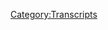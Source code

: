 {{DEFAULTSORT:
    #_TRANSCRIPT_0415:April 1, 2020
}}{{Transcript
    | title         = [[415: April 1, 2020]]
    | caption       = [https://knowledgefight.libsyn.com/knowledge-fight-april-1-2020 Listen to this episode on Libsyn]
    | episodeNumber = [[415: April 1, 2020|415]]
    | length        = 02:46:22
}}

{{MessageBox
    | header     = Warning: Bot Generated Content
    | text       = This transcript was automatically generated by transcription software and likely contains many mistakes and misattributions. Please check the audio for definitive quotes, attribution, and context.
    | image      = N3yvass4myg91.webp
    | imagewidth = 50px
    | id         = warning
}}

{{TranscriptBlock
    | name      = Unknown Speaker
    | timestamp = 00:00:00.000
    | text      = N-n-n-n-n-knowledge fight.
}}

{{TranscriptBlock
    | name      = Unknown Speaker
    | timestamp = 00:00:11.839
    | text      = Damn, and Jordan, I am sweating.
}}

{{TranscriptBlock
    | name      = Unknown Speaker
    | timestamp = 00:00:17.800
    | text      = Knowledgefight.com.
}}

{{TranscriptBlock
    | name      = Unknown Speaker
    | timestamp = 00:00:18.800
    | text      = It's time to pray.
}}

{{TranscriptBlock
    | name      = Unknown Speaker
    | timestamp = 00:00:20.800
    | text      = And I have great respect for knowledge fight.
}}

{{TranscriptBlock
    | name      = Unknown Speaker
    | timestamp = 00:00:23.899
    | text      = Knowledge fight.
}}

{{TranscriptBlock
    | name      = Unknown Speaker
    | timestamp = 00:00:25.059
    | text      = I'm sick of them posing as if they're the good guys saying we are the bad guys.
}}

{{TranscriptBlock
    | name      = Unknown Speaker
    | timestamp = 00:00:29.359
    | text      = a fight. Dan and George. Knowledge Fight. Need money. Andy in Kansas. Stop it. It's time to pray.
}}

{{TranscriptBlock
    | name      = Unknown Speaker
    | timestamp = 00:00:47.039
    | text      = Andy in Kansas. You're on the air. Thanks for holding. Hello Alex. I'm a huge fan. I
}}

{{TranscriptBlock
    | name      = Unknown Speaker
    | timestamp = 00:00:51.840
    | text      = love your word. Knowledge Fight. Knowledge Fight dot com. I love you. Hey everybody. Welcome back
}}

{{TranscriptBlock
    | name      = Unknown Speaker
    | timestamp = 00:01:00.159
    | text      = to Knowledge Fight. I'm Dan. I'm Jordan. We're a couple dudes. I'd like to sit around and check
}}

{{TranscriptBlock
    | name      = Unknown Speaker
    | timestamp = 00:01:02.880
    | text      = novelty beverages and talk a little bit about Alex Jones. Indeed we are Dan. Jordan. Dan.
}}

{{TranscriptBlock
    | name      = Unknown Speaker
    | timestamp = 00:01:07.439
    | text      = Jordan. What do you got for a bright spot this week? Well here's one that shows how stupid I am.
}}

{{TranscriptBlock
    | name      = Unknown Speaker
    | timestamp = 00:01:13.680
    | text      = I didn't know that frozen hash brown patties existed and could be sold at the store. Okay.
}}

{{TranscriptBlock
    | name      = Unknown Speaker
    | timestamp = 00:01:19.359
    | text      = And I've discovered that and they're fantastic. They're fantastic. They're really nice for a
}}

{{TranscriptBlock
    | name      = Unknown Speaker
    | timestamp = 00:01:25.120
    | text      = breakfast item. You can't go wrong with potatoes. No. In any form. I didn't realize how many
}}

{{TranscriptBlock
    | name      = Unknown Speaker
    | timestamp = 00:01:29.680
    | text      = different shapes of potato they sell in the frozen food section. I like that. I like the way you put
}}

{{TranscriptBlock
    | name      = Unknown Speaker
    | timestamp = 00:01:35.359
    | text      = that. Just shapes of potatoes. There's a lot of presentations and it's pretty wild. I thought it
}}

{{TranscriptBlock
    | name      = Unknown Speaker
    | timestamp = 00:01:40.640
    | text      = was just like we got crinkle fries, you got shoestring fries, steak fries. Of course. It's
}}

{{TranscriptBlock
    | name      = Unknown Speaker
    | timestamp = 00:01:45.840
    | text      = so much more. Tots. Tots. You got tots. Curly fries. Fucking waffle fries. We ate the hash brown
}}

{{TranscriptBlock
    | name      = Unknown Speaker
    | timestamp = 00:01:51.840
    | text      = patty. It's just like if you went to McDonald's. Yeah. Except a pack of 10 of them costs like four
}}

{{TranscriptBlock
    | name      = Unknown Speaker
    | timestamp = 00:01:56.640
    | text      = bucks. Perfect. Yeah. It's a perfect breakfast. You don't have to go to McDonald's. No. Fuck
}}

{{TranscriptBlock
    | name      = Unknown Speaker
    | timestamp = 00:02:00.640
    | text      = McDonald's. That's my bright spot. Take that. Hash browns. Mr. McDonald. Exactly. Whatever your name
}}

{{TranscriptBlock
    | name      = Unknown Speaker
    | timestamp = 00:02:05.840
    | text      = may be. Ray Kroc. Yeah. That's a whole crock of shit is what I'm telling you. Right. What about
}}

{{TranscriptBlock
    | name      = Unknown Speaker
    | timestamp = 00:02:10.960
    | text      = you? I will tell you. A book series by Anne McCraffrey. Dragon Song and Dragon Singer and
}}

{{TranscriptBlock
    | name      = Unknown Speaker
    | timestamp = 00:02:19.439
    | text      = then there's a third one. But I love it so much because it's like that kind of magical
}}

{{TranscriptBlock
    | name      = Unknown Speaker
    | timestamp = 00:02:24.960
    | text      = girl story where she's in a quiet remote place and she's got a magical destiny and that kind of
}}

{{TranscriptBlock
    | name      = Unknown Speaker
    | timestamp = 00:02:30.639
    | text      = thing. Sure. But it's entirely about her wanting to become a musician and going to this school
}}

{{TranscriptBlock
    | name      = Unknown Speaker
    | timestamp = 00:02:35.599
    | text      = that doesn't allow women musicians and it's amazing and it's beautiful and it shows a true
}}

{{TranscriptBlock
    | name      = Unknown Speaker
    | timestamp = 00:02:40.240
    | text      = and deep passion for music that I care about very much. So that sounds lovely. Yeah. It's
}}

{{TranscriptBlock
    | name      = Unknown Speaker
    | timestamp = 00:02:45.360
    | text      = like a children's book. Read that book and get a hash brown. It's good. That's our recommendation
}}

{{TranscriptBlock
    | name      = Unknown Speaker
    | timestamp = 00:02:49.680
    | text      = for today. There you go. So Jordan, today we are going over a little bit of an episode of Alex
}}

{{TranscriptBlock
    | name      = Unknown Speaker
    | timestamp = 00:02:54.400
    | text      = Jones' show for our Friday. We got April Fool's Day episode, April 1st, 2020. Don't you do it.
}}

{{TranscriptBlock
    | name      = Unknown Speaker
    | timestamp = 00:03:00.560
    | text      = Don't you do it. 2020. God damn it. So we're going to go over that. It's really interesting.
}}

{{TranscriptBlock
    | name      = Unknown Speaker
    | timestamp = 00:03:05.520
    | text      = There's some weird stuff and then there's weirder stuff. Okay. Almost half of this episode is taken
}}

{{TranscriptBlock
    | name      = Unknown Speaker
    | timestamp = 00:03:11.680
    | text      = up with a source of conversation that is meaningless. It will not pay off and is ridiculous.
}}

{{TranscriptBlock
    | name      = Unknown Speaker
    | timestamp = 00:03:17.759
    | text      = Okay. I like it. So I'm thrilled to get into that, but before we do Jordan, we're going to take a
}}

{{TranscriptBlock
    | name      = Unknown Speaker
    | timestamp = 00:03:21.360
    | text      = moment to say thank you to some folks who have signed up and are supporting the show. Love it.
}}

{{TranscriptBlock
    | name      = Unknown Speaker
    | timestamp = 00:03:24.319
    | text      = So first Dan with two N's. Great name. One too many N's. Thank you so much. You're now a policy
}}

{{TranscriptBlock
    | name      = Unknown Speaker
    | timestamp = 00:03:28.879
    | text      = wonk. I'm a policy wonk. Thank you, Dan. Keep that N. Next Nicole P. Thank you so much. You're now
}}

{{TranscriptBlock
    | name      = Unknown Speaker
    | timestamp = 00:03:34.560
    | text      = policy wonk. I'm a policy wonk. Thank you. Nicole. Next Brian. Thank you so much. You're now policy
}}

{{TranscriptBlock
    | name      = Unknown Speaker
    | timestamp = 00:03:39.520
    | text      = wonk. I'm a policy wonk. Thank you, Brian. Next Spencer. Thank you so much. You are now a policy
}}

{{TranscriptBlock
    | name      = Unknown Speaker
    | timestamp = 00:03:44.000
    | text      = wonk. I'm a policy wonk. Thank you, Spencer. Next Danger Guy. Thank you so much. You are now a
}}

{{TranscriptBlock
    | name      = Unknown Speaker
    | timestamp = 00:03:48.719
    | text      = policy wonk. I'm a policy wonk. Thank you Danger Guy. Thank you and Lindsay. Thank you so much.
}}

{{TranscriptBlock
    | name      = Unknown Speaker
    | timestamp = 00:03:53.680
    | text      = You are now a policy wonk. I'm a policy wonk. Thanks Lindsay. Thanks Lindsay. I'd like to say
}}

{{TranscriptBlock
    | name      = Unknown Speaker
    | timestamp = 00:03:58.000
    | text      = thank you to a couple of people who donated on a elevated level. I appreciate it very much. So
}}

{{TranscriptBlock
    | name      = Unknown Speaker
    | timestamp = 00:04:01.919
    | text      = So first, Brett, thank you so much.
}}

{{TranscriptBlock
    | name      = Unknown Speaker
    | timestamp = 00:04:03.639
    | text      = You are now a technocrat.
}}

{{TranscriptBlock
    | name      = Unknown Speaker
    | timestamp = 00:04:04.960
    | text      = And Old Man House Phone, thank you so much.
}}

{{TranscriptBlock
    | name      = Unknown Speaker
    | timestamp = 00:04:07.259
    | text      = You are now a technocrat.
}}

{{TranscriptBlock
    | name      = Unknown Speaker
    | timestamp = 00:04:08.439
    | text      = I'm a policy wonk.
}}

{{TranscriptBlock
    | name      = Unknown Speaker
    | timestamp = 00:04:09.599
    | text      = Crikey, mate, that's fantastic.
}}

{{TranscriptBlock
    | name      = Unknown Speaker
    | timestamp = 00:04:11.360
    | text      = Have yourself a brew.
}}

{{TranscriptBlock
    | name      = Unknown Speaker
    | timestamp = 00:04:12.719
    | text      = How's your 401k doing, bro?
}}

{{TranscriptBlock
    | name      = Unknown Speaker
    | timestamp = 00:04:14.319
    | text      = We got to go full tilt boogie on this, Watson, all right?
}}

{{TranscriptBlock
    | name      = Unknown Speaker
    | timestamp = 00:04:17.000
    | text      = Let's just get down to business.
}}

{{TranscriptBlock
    | name      = Unknown Speaker
    | timestamp = 00:04:18.199
    | text      = We ain't making that money off that heroin.
}}

{{TranscriptBlock
    | name      = Unknown Speaker
    | timestamp = 00:04:20.279
    | text      = Why you pimps so good?
}}

{{TranscriptBlock
    | name      = Unknown Speaker
    | timestamp = 00:04:22.000
    | text      = My neck is freakishly large.
}}

{{TranscriptBlock
    | name      = Unknown Speaker
    | timestamp = 00:04:23.959
    | text      = I declare info war on you.
}}

{{TranscriptBlock
    | name      = Unknown Speaker
    | timestamp = 00:04:26.600
    | text      = Thank you so much, Brett.
}}

{{TranscriptBlock
    | name      = Unknown Speaker
    | timestamp = 00:04:27.560
    | text      = And thank you so much, Old Man House Phone.
}}

{{TranscriptBlock
    | name      = Unknown Speaker
    | timestamp = 00:04:29.120
    | text      = Yes, thank you very much, the two of you.
}}

{{TranscriptBlock
    | name      = Unknown Speaker
    | timestamp = 00:04:30.759
    | text      = If you're out there listening, you're thinking, hey, I like the show.
}}

{{TranscriptBlock
    | name      = Unknown Speaker
    | timestamp = 00:04:32.279
    | text      = I'd like to support these gents, too.
}}

{{TranscriptBlock
    | name      = Unknown Speaker
    | timestamp = 00:04:33.399
    | text      = You can do that by going to our website, knowledgefight.com,
}}

{{TranscriptBlock
    | name      = Unknown Speaker
    | timestamp = 00:04:35.360
    | text      = clicking the button to support the show or finding a local charity in your area
}}

{{TranscriptBlock
    | name      = Unknown Speaker
    | timestamp = 00:04:38.720
    | text      = to help those who are in need.
}}

{{TranscriptBlock
    | name      = Unknown Speaker
    | timestamp = 00:04:40.439
    | text      = Please do one or the other.
}}

{{TranscriptBlock
    | name      = Unknown Speaker
    | timestamp = 00:04:41.560
    | text      = They would be lovely.
}}

{{TranscriptBlock
    | name      = Unknown Speaker
    | timestamp = 00:04:42.680
    | text      = So, Jordan, today, like I said, April 1st, April Fools.
}}

{{TranscriptBlock
    | name      = Unknown Speaker
    | timestamp = 00:04:47.759
    | text      = Alex starts off the show talking about a little bit of April Fools business.
}}

{{TranscriptBlock
    | name      = Unknown Speaker
    | timestamp = 00:04:51.079
    | text      = OK.
}}

{{TranscriptBlock
    | name      = Unknown Speaker
    | timestamp = 00:04:51.639
    | text      = Well, ladies and gentlemen, it is April Fools Day.
}}

{{TranscriptBlock
    | name      = Unknown Speaker
    | timestamp = 00:04:55.759
    | text      = And we've got the April Fools virus out there in full effect.
}}

{{TranscriptBlock
    | name      = Unknown Speaker
    | timestamp = 00:04:59.000
    | text      = No, it's a real bio weapon.
}}

{{TranscriptBlock
    | name      = Unknown Speaker
    | timestamp = 00:05:01.240
    | text      = It's probably going to kill what Adam's original analysis is pretty good.
}}

{{TranscriptBlock
    | name      = Unknown Speaker
    | timestamp = 00:05:07.439
    | text      = We had the flu kill 80,000 in 2018.
}}

{{TranscriptBlock
    | name      = Unknown Speaker
    | timestamp = 00:05:11.120
    | text      = We have a total lockdown of society and the stock market plunging,
}}

{{TranscriptBlock
    | name      = Unknown Speaker
    | timestamp = 00:05:13.879
    | text      = which it is right now.
}}

{{TranscriptBlock
    | name      = Unknown Speaker
    | timestamp = 00:05:15.240
    | text      = No.
}}

{{TranscriptBlock
    | name      = Unknown Speaker
    | timestamp = 00:05:16.040
    | text      = So first, like what's the what's the April Fools here?
}}

{{TranscriptBlock
    | name      = Unknown Speaker
    | timestamp = 00:05:20.079
    | text      = It's the April Fools virus, but it's not.
}}

{{TranscriptBlock
    | name      = Unknown Speaker
    | timestamp = 00:05:21.920
    | text      = It's very real.
}}

{{TranscriptBlock
    | name      = Unknown Speaker
    | timestamp = 00:05:22.800
    | text      = Is the April Fools Day joke pretending
}}

{{TranscriptBlock
    | name      = Unknown Speaker
    | timestamp = 00:05:24.720
    | text      = that Mike Adams original estimate was 80 to 90,000 I guess his original estimate.
}}

{{TranscriptBlock
    | name      = Unknown Speaker
    | timestamp = 00:05:29.959
    | text      = Oh, boy.
}}

{{TranscriptBlock
    | name      = Unknown Speaker
    | timestamp = 00:05:30.759
    | text      = So Alex's flu numbers are inaccurate there.
}}

{{TranscriptBlock
    | name      = Unknown Speaker
    | timestamp = 00:05:32.959
    | text      = But even so, flu comparisons are by definition stupid.
}}

{{TranscriptBlock
    | name      = Unknown Speaker
    | timestamp = 00:05:35.680
    | text      = So I'm just gonna leave that aside.
}}

{{TranscriptBlock
    | name      = Unknown Speaker
    | timestamp = 00:05:36.959
    | text      = What I want to focus on here is the claim
}}

{{TranscriptBlock
    | name      = Unknown Speaker
    | timestamp = 00:05:38.439
    | text      = that Mike Adams estimates are being shown to be correct.
}}

{{TranscriptBlock
    | name      = Unknown Speaker
    | timestamp = 00:05:41.199
    | text      = April Fools.
}}

{{TranscriptBlock
    | name      = Unknown Speaker
    | timestamp = 00:05:42.600
    | text      = That's fair enough, because this is not OK to say based on Mike's appearances on Alex's show.
}}

{{TranscriptBlock
    | name      = Unknown Speaker
    | timestamp = 00:05:47.920
    | text      = It's impossible to say which of Mike's estimates Alex is talking about.
}}

{{TranscriptBlock
    | name      = Unknown Speaker
    | timestamp = 00:05:51.319
    | text      = Mike has changed projections quite a bit over the course of this period.
}}

{{TranscriptBlock
    | name      = Unknown Speaker
    | timestamp = 00:05:54.160
    | text      = Very suspiciously in ways that seem to be meant to complement Alex's editorial tone.
}}

{{TranscriptBlock
    | name      = Unknown Speaker
    | timestamp = 00:05:58.720
    | text      = It's really helpful that way.
}}

{{TranscriptBlock
    | name      = Unknown Speaker
    | timestamp = 00:05:59.680
    | text      = On the day after China locked down Wuhan on January 24th,
}}

{{TranscriptBlock
    | name      = Unknown Speaker
    | timestamp = 00:06:03.480
    | text      = Mike famously guested on Alex's show and declared that it was over for humanity
}}

{{TranscriptBlock
    | name      = Unknown Speaker
    | timestamp = 00:06:07.639
    | text      = and there would only be lone survivors.
}}

{{TranscriptBlock
    | name      = Unknown Speaker
    | timestamp = 00:06:09.560
    | text      = On that same show, he literally said that most people would not survive.
}}

{{TranscriptBlock
    | name      = Unknown Speaker
    | timestamp = 00:06:14.040
    | text      = In my assessment, the bulk of the human race will not survive this.
}}

{{TranscriptBlock
    | name      = Unknown Speaker
    | timestamp = 00:06:17.959
    | text      = Now, there can be lone survivors or small groups of survivors.
}}

{{TranscriptBlock
    | name      = Unknown Speaker
    | timestamp = 00:06:21.839
    | text      = And I think that that's the strategy we have to get to.
}}

{{TranscriptBlock
    | name      = Unknown Speaker
    | timestamp = 00:06:24.240
    | text      = So that death toll's pretty high.
}}

{{TranscriptBlock
    | name      = Unknown Speaker
    | timestamp = 00:06:25.560
    | text      = That, uh, most people?
}}

{{TranscriptBlock
    | name      = Unknown Speaker
    | timestamp = 00:06:27.240
    | text      = Maybe unspecific, but pretty high.
}}

{{TranscriptBlock
    | name      = Unknown Speaker
    | timestamp = 00:06:29.399
    | text      = On February 8th, Mike returned to the show to misuse an estimate put out by Professor Neil Ferguson
}}

{{TranscriptBlock
    | name      = Unknown Speaker
    | timestamp = 00:06:34.800
    | text      = in order to estimate that we would be seeing 7,500 deaths a day in China from the virus.
}}

{{TranscriptBlock
    | name      = Unknown Speaker
    | timestamp = 00:06:40.759
    | text      = If the death rate is 15 to 17%, which I will lay out here in a minute,
}}

{{TranscriptBlock
    | name      = Unknown Speaker
    | timestamp = 00:06:45.560
    | text      = China has admitted it, by the way, in a press conference.
}}

{{TranscriptBlock
    | name      = Unknown Speaker
    | timestamp = 00:06:47.879
    | text      = They accidentally admitted it.
}}

{{TranscriptBlock
    | name      = Unknown Speaker
    | timestamp = 00:06:49.360
    | text      = They didn't.
}}

{{TranscriptBlock
    | name      = Unknown Speaker
    | timestamp = 00:06:49.720
    | text      = The Neil Ferguson's estimates, Professor Ferguson, his estimates of 50,000 new infections a day
}}

{{TranscriptBlock
    | name      = Unknown Speaker
    | timestamp = 00:06:56.000
    | text      = translates to 7,500 deaths a day in China over the next few weeks.
}}

{{TranscriptBlock
    | name      = Unknown Speaker
    | timestamp = 00:07:02.680
    | text      = At the point of the writing of this episode, China had experienced 3312 deaths from the virus,
}}

{{TranscriptBlock
    | name      = Unknown Speaker
    | timestamp = 00:07:07.920
    | text      = a little more than half of Mike's daily prediction.
}}

{{TranscriptBlock
    | name      = Unknown Speaker
    | timestamp = 00:07:10.720
    | text      = Now, granted, of course, you take China's numbers with a grain of salt,
}}

{{TranscriptBlock
    | name      = Unknown Speaker
    | timestamp = 00:07:13.639
    | text      = there's still nowhere near what Mike's talking about.
}}

{{TranscriptBlock
    | name      = Unknown Speaker
    | timestamp = 00:07:16.040
    | text      = Then, on March 1st, Mike and Alex spent a considerable amount of time
}}

{{TranscriptBlock
    | name      = Unknown Speaker
    | timestamp = 00:07:19.600
    | text      = discussing Rush Limbaugh's comments about the virus having a 2% mortality rate
}}

{{TranscriptBlock
    | name      = Unknown Speaker
    | timestamp = 00:07:23.600
    | text      = and how half the population, if half the population got infected,
}}

{{TranscriptBlock
    | name      = Unknown Speaker
    | timestamp = 00:07:27.279
    | text      = that would translate to approximately 3 million deaths.
}}

{{TranscriptBlock
    | name      = Unknown Speaker
    | timestamp = 00:07:30.360
    | text      = And you mentioned Rush, so I'll bring this up.
}}

{{TranscriptBlock
    | name      = Unknown Speaker
    | timestamp = 00:07:32.800
    | text      = Okay, Rush says there's only a 2% mortality rate.
}}

{{TranscriptBlock
    | name      = Unknown Speaker
    | timestamp = 00:07:35.839
    | text      = Well, if you infect half of America, which is pretty typical for a flu,
}}

{{TranscriptBlock
    | name      = Unknown Speaker
    | timestamp = 00:07:39.480
    | text      = 2% comes out to roughly 3.3 million dead Americans.
}}

{{TranscriptBlock
    | name      = Unknown Speaker
    | timestamp = 00:07:44.120
    | text      = So Rush essentially just admitted there could be millions of deaths in America,
}}

{{TranscriptBlock
    | name      = Unknown Speaker
    | timestamp = 00:07:48.439
    | text      = which is a hundred times larger than the flu.
}}

{{TranscriptBlock
    | name      = Unknown Speaker
    | timestamp = 00:07:50.480
    | text      = And let's be clear, we don't want that to happen, it's terrible.
}}

{{TranscriptBlock
    | name      = Unknown Speaker
    | timestamp = 00:07:52.680
    | text      = Ooh, Mike said it's a hundred times larger than the flu.
}}

{{TranscriptBlock
    | name      = Unknown Speaker
    | timestamp = 00:07:55.040
    | text      = Oh, that's a good flu comparison.
}}

{{TranscriptBlock
    | name      = Unknown Speaker
    | timestamp = 00:07:57.560
    | text      = Did Alex say that his projections were right,
}}

{{TranscriptBlock
    | name      = Unknown Speaker
    | timestamp = 00:07:59.959
    | text      = meaning that there would only be 80,000 to 90,000 people left on the planet?
}}

{{TranscriptBlock
    | name      = Unknown Speaker
    | timestamp = 00:08:04.160
    | text      = In which case, I think that is a correct...
}}

{{TranscriptBlock
    | name      = Unknown Speaker
    | timestamp = 00:08:06.120
    | text      = According to the initial one, maybe.
}}

{{TranscriptBlock
    | name      = Unknown Speaker
    | timestamp = 00:08:08.199
    | text      = So, by March 2nd, Alex had completely fabricated two lieutenant colonel sources
}}

{{TranscriptBlock
    | name      = Unknown Speaker
    | timestamp = 00:08:12.720
    | text      = who had told him that the Pentagon was predicting approximately 3 million deaths,
}}

{{TranscriptBlock
    | name      = Unknown Speaker
    | timestamp = 00:08:16.079
    | text      = exactly what he and Mike had discussed when they were talking about Rush Limbaugh.
}}

{{TranscriptBlock
    | name      = Unknown Speaker
    | timestamp = 00:08:19.600
    | text      = Alex claimed that the military had been ordered to contact him to let him know this
}}

{{TranscriptBlock
    | name      = Unknown Speaker
    | timestamp = 00:08:23.040
    | text      = because they needed hardcore patriots to be prepared.
}}

{{TranscriptBlock
    | name      = Unknown Speaker
    | timestamp = 00:08:25.879
    | text      = Weirdly, Alex has completely dropped this 100% made-up storyline now
}}

{{TranscriptBlock
    | name      = Unknown Speaker
    | timestamp = 00:08:29.879
    | text      = because it's not useful to him anymore.
}}

{{TranscriptBlock
    | name      = Unknown Speaker
    | timestamp = 00:08:31.920
    | text      = On March 6th, Mike returned to the show with a new computer model
}}

{{TranscriptBlock
    | name      = Unknown Speaker
    | timestamp = 00:08:35.600
    | text      = that showed a possibility of about 2 million deaths by July,
}}

{{TranscriptBlock
    | name      = Unknown Speaker
    | timestamp = 00:08:39.879
    | text      = which Alex proceeded to use incorrectly.
}}

{{TranscriptBlock
    | name      = Unknown Speaker
    | timestamp = 00:08:42.480
    | text      = Now, the models are at millions and millions dying, there's a new computer model out
}}

{{TranscriptBlock
    | name      = Unknown Speaker
    | timestamp = 00:08:49.080
    | text      = that shows 2 plus dead million people by July.
}}

{{TranscriptBlock
    | name      = Unknown Speaker
    | timestamp = 00:08:55.000
    | text      = But again, these are just models, other Lancet models,
}}

{{TranscriptBlock
    | name      = Unknown Speaker
    | timestamp = 00:08:59.200
    | text      = you know, show 15% death rates, not 2%.
}}

{{TranscriptBlock
    | name      = Unknown Speaker
    | timestamp = 00:09:02.200
    | text      = Alex was so out of line that Mike had to interrupt their interview
}}

{{TranscriptBlock
    | name      = Unknown Speaker
    | timestamp = 00:09:04.960
    | text      = to tell him to change the headline about his model on Infoswars
}}

{{TranscriptBlock
    | name      = Unknown Speaker
    | timestamp = 00:09:07.879
    | text      = to reflect that the model is showing what would happen in the unlikely,
}}

{{TranscriptBlock
    | name      = Unknown Speaker
    | timestamp = 00:09:10.639
    | text      = impossibly impossible scenario that literally nothing was done to slow down the virus.
}}

{{TranscriptBlock
    | name      = Unknown Speaker
    | timestamp = 00:09:14.840
    | text      = And it was drawn on Microsoft Paint, so it wasn't a very good computer model.
}}

{{TranscriptBlock
    | name      = Unknown Speaker
    | timestamp = 00:09:19.120
    | text      = There is no narrative you can make out of this that says that Mike Adams was accurate.
}}

{{TranscriptBlock
    | name      = Unknown Speaker
    | timestamp = 00:09:22.919
    | text      = Mike was all over the place and generally erring strongly in the direction of hysteria early on.
}}

{{TranscriptBlock
    | name      = Unknown Speaker
    | timestamp = 00:09:27.799
    | text      = What Alex just did to start his show is textbook gaslighting,
}}

{{TranscriptBlock
    | name      = Unknown Speaker
    | timestamp = 00:09:31.559
    | text      = pretending that Mike Adams has been super accurate.
}}

{{TranscriptBlock
    | name      = Unknown Speaker
    | timestamp = 00:09:34.639
    | text      = And his models, they've always shown 80 to 90,000.
}}

{{TranscriptBlock
    | name      = Unknown Speaker
    | timestamp = 00:09:37.879
    | text      = And that's how I've reported it straight down the middle.
}}

{{TranscriptBlock
    | name      = Unknown Speaker
    | timestamp = 00:09:40.440
    | text      = Complete vindication for his process, Dan.
}}

{{TranscriptBlock
    | name      = Unknown Speaker
    | timestamp = 00:09:43.080
    | text      = Complete vindication.
}}

{{TranscriptBlock
    | name      = Unknown Speaker
    | timestamp = 00:09:44.360
    | text      = It's abusive, man.
}}

{{TranscriptBlock
    | name      = Unknown Speaker
    | timestamp = 00:09:45.320
    | text      = It's so good to know when you're right, you know, and have it be confirmed.
}}

{{TranscriptBlock
    | name      = Unknown Speaker
    | timestamp = 00:09:48.919
    | text      = So there's a lot of rewriting of things and, like, creating this new,
}}

{{TranscriptBlock
    | name      = Unknown Speaker
    | timestamp = 00:09:52.759
    | text      = but sort of more solidified narrative.
}}

{{TranscriptBlock
    | name      = Unknown Speaker
    | timestamp = 00:09:54.759
    | text      = And in this case, Alex lays it out here.
}}

{{TranscriptBlock
    | name      = Unknown Speaker
    | timestamp = 00:09:58.200
    | text      = And it's essentially, you know, what you need to know is that early on,
}}

{{TranscriptBlock
    | name      = Unknown Speaker
    | timestamp = 00:10:02.000
    | text      = the globalist said it was no big deal in order to lure Trump.
}}

{{TranscriptBlock
    | name      = Unknown Speaker
    | timestamp = 00:10:05.559
    | text      = You know, we've been on this road before, but here's how Alex explains it.
}}

{{TranscriptBlock
    | name      = Unknown Speaker
    | timestamp = 00:10:09.720
    | text      = About March 1st, a month ago, they flipped and said it's all Trump's fault.
}}

{{TranscriptBlock
    | name      = Unknown Speaker
    | timestamp = 00:10:14.399
    | text      = It's the American virus.
}}

{{TranscriptBlock
    | name      = Unknown Speaker
    | timestamp = 00:10:15.320
    | text      = America's a crap hole.
}}

{{TranscriptBlock
    | name      = Unknown Speaker
    | timestamp = 00:10:16.480
    | text      = It's going to have the most cases because we're going to have the most testing.
}}

{{TranscriptBlock
    | name      = Unknown Speaker
    | timestamp = 00:10:19.919
    | text      = So they run the hoax that we're not testing.
}}

{{TranscriptBlock
    | name      = Unknown Speaker
    | timestamp = 00:10:21.639
    | text      = We're not testing.
}}

{{TranscriptBlock
    | name      = Unknown Speaker
    | timestamp = 00:10:22.559
    | text      = More testing, the whole world combined.
}}

{{TranscriptBlock
    | name      = Unknown Speaker
    | timestamp = 00:10:25.000
    | text      = Hundreds of times the testing of China.
}}

{{TranscriptBlock
    | name      = Unknown Speaker
    | timestamp = 00:10:26.639
    | text      = China stopped testing two weeks ago.
}}

{{TranscriptBlock
    | name      = Unknown Speaker
    | timestamp = 00:10:29.519
    | text      = On record.
}}

{{TranscriptBlock
    | name      = Unknown Speaker
    | timestamp = 00:10:30.519
    | text      = Alex's narrative is nonsensical about the progression through this.
}}

{{TranscriptBlock
    | name      = Unknown Speaker
    | timestamp = 00:10:34.080
    | text      = And I don't really even care that much about how he's deciding to re-rate history
}}

{{TranscriptBlock
    | name      = Unknown Speaker
    | timestamp = 00:10:37.480
    | text      = in order to keep Trump the noble hero in the story.
}}

{{TranscriptBlock
    | name      = Unknown Speaker
    | timestamp = 00:10:39.879
    | text      = He can live in that fantasy world of his choosing.
}}

{{TranscriptBlock
    | name      = Unknown Speaker
    | timestamp = 00:10:42.519
    | text      = I'll just stick to the claims that he's making.
}}

{{TranscriptBlock
    | name      = Unknown Speaker
    | timestamp = 00:10:45.080
    | text      = Alex claims that the U.S. is engaging in more testing than the rest of the world combined,
}}

{{TranscriptBlock
    | name      = Unknown Speaker
    | timestamp = 00:10:48.840
    | text      = and a hundred times that of China.
}}

{{TranscriptBlock
    | name      = Unknown Speaker
    | timestamp = 00:10:51.080
    | text      = He further claims that China stopped testing two weeks ago on record.
}}

{{TranscriptBlock
    | name      = Unknown Speaker
    | timestamp = 00:10:54.639
    | text      = That sounds like something China would do during the middle of the largest outbreak in their history.
}}

{{TranscriptBlock
    | name      = Unknown Speaker
    | timestamp = 00:10:59.679
    | text      = Yeah, yeah, yeah.
}}

{{TranscriptBlock
    | name      = Unknown Speaker
    | timestamp = 00:11:00.440
    | text      = The claim that China stopped testing people for coronavirus is something that was making the rounds
}}

{{TranscriptBlock
    | name      = Unknown Speaker
    | timestamp = 00:11:04.559
    | text      = in some right-wing blogs, which is undoubtedly where Alex got it from.
}}

{{TranscriptBlock
    | name      = Unknown Speaker
    | timestamp = 00:11:08.840
    | text      = It's all based on an article out of the Daily Apple,
}}

{{TranscriptBlock
    | name      = Unknown Speaker
    | timestamp = 00:11:11.480
    | text      = which is a strongly anti-China tabloid from Hong Kong.
}}

{{TranscriptBlock
    | name      = Unknown Speaker
    | timestamp = 00:11:14.840
    | text      = The reporting hasn't been substantiated by any other source,
}}

{{TranscriptBlock
    | name      = Unknown Speaker
    | timestamp = 00:11:17.559
    | text      = and it seems unlikely that this is the case and China is still reporting new cases.
}}

{{TranscriptBlock
    | name      = Unknown Speaker
    | timestamp = 00:11:22.840
    | text      = There's substantial questions about China's reporting of numbers,
}}

{{TranscriptBlock
    | name      = Unknown Speaker
    | timestamp = 00:11:26.159
    | text      = and those things will be clearer in the future.
}}

{{TranscriptBlock
    | name      = Unknown Speaker
    | timestamp = 00:11:27.759
    | text      = But at this point, I wouldn't stake my credibility on this unfounded report,
}}

{{TranscriptBlock
    | name      = Unknown Speaker
    | timestamp = 00:11:31.960
    | text      = an unconfirmed report, which Alex has just decided is on record totally accurate 100%.
}}

{{TranscriptBlock
    | name      = Unknown Speaker
    | timestamp = 00:11:37.120
    | text      = Sounds true. Daily Apple, you got it.
}}

{{TranscriptBlock
    | name      = Unknown Speaker
    | timestamp = 00:11:39.320
    | text      = So the U.S. has now done over 1.1 million coronavirus tests,
}}

{{TranscriptBlock
    | name      = Unknown Speaker
    | timestamp = 00:11:43.080
    | text      = and from what I can tell, that is the most of any country in the world.
}}

{{TranscriptBlock
    | name      = Unknown Speaker
    | timestamp = 00:11:46.240
    | text      = However, it's not more than all the countries combined.
}}

{{TranscriptBlock
    | name      = Unknown Speaker
    | timestamp = 00:11:49.360
    | text      = Italy's done more than 450,000, and South Korea is about 420,000.
}}

{{TranscriptBlock
    | name      = Unknown Speaker
    | timestamp = 00:11:55.279
    | text      = The issues that the vast majority of these tests in America have been done recently,
}}

{{TranscriptBlock
    | name      = Unknown Speaker
    | timestamp = 00:12:00.440
    | text      = whereas it would have been way more effective to have done them earlier.
}}

{{TranscriptBlock
    | name      = Unknown Speaker
    | timestamp = 00:12:03.720
    | text      = Widespread testing is always helpful,
}}

{{TranscriptBlock
    | name      = Unknown Speaker
    | timestamp = 00:12:05.360
    | text      = but the point that it could have had the most impact has passed.
}}

{{TranscriptBlock
    | name      = Unknown Speaker
    | timestamp = 00:12:08.720
    | text      = So saying that we're doing a ton of testing now is great,
}}

{{TranscriptBlock
    | name      = Unknown Speaker
    | timestamp = 00:12:11.519
    | text      = but the complaint is more that testing wasn't done when it was needed.
}}

{{TranscriptBlock
    | name      = Unknown Speaker
    | timestamp = 00:12:14.440
    | text      = It's not their fault. It was a hoax, but now it's real.
}}

{{TranscriptBlock
    | name      = Unknown Speaker
    | timestamp = 00:12:17.679
    | text      = You just didn't notice that it turned from a hoax to reality.
}}

{{TranscriptBlock
    | name      = Unknown Speaker
    | timestamp = 00:12:20.240
    | text      = I guess that's the way you explain it, but it's nonsense.
}}

{{TranscriptBlock
    | name      = Unknown Speaker
    | timestamp = 00:12:23.600
    | text      = The other issue is that 1.1 million tests is good,
}}

{{TranscriptBlock
    | name      = Unknown Speaker
    | timestamp = 00:12:26.720
    | text      = but per capita, we're still far behind countries like Italy.
}}

{{TranscriptBlock
    | name      = Unknown Speaker
    | timestamp = 00:12:30.120
    | text      = In an article on NPR, they put the per capita testing at the United States
}}

{{TranscriptBlock
    | name      = Unknown Speaker
    | timestamp = 00:12:34.720
    | text      = at about 1 in 366 people compared to 1 in 133 in Italy.
}}

{{TranscriptBlock
    | name      = Unknown Speaker
    | timestamp = 00:12:40.320
    | text      = So when you adjust for country size,
}}

{{TranscriptBlock
    | name      = Unknown Speaker
    | timestamp = 00:12:42.720
    | text      = you can see the differences a little bit more clearly,
}}

{{TranscriptBlock
    | name      = Unknown Speaker
    | timestamp = 00:12:44.919
    | text      = and the numbers are kind of artificial to an extent.
}}

{{TranscriptBlock
    | name      = Unknown Speaker
    | timestamp = 00:12:47.720
    | text      = So all this stuff that Alex is saying is just nonsensical.
}}

{{TranscriptBlock
    | name      = Unknown Speaker
    | timestamp = 00:12:50.919
    | text      = Ways to try and defend Trump is nonsense.
}}

{{TranscriptBlock
    | name      = Unknown Speaker
    | timestamp = 00:12:53.360
    | text      = Yeah, any time he starts using big numbers quoting from places,
}}

{{TranscriptBlock
    | name      = Unknown Speaker
    | timestamp = 00:12:57.000
    | text      = it's always conveniently getting rid of the per capita part of that.
}}

{{TranscriptBlock
    | name      = Unknown Speaker
    | timestamp = 00:13:01.600
    | text      = You know, oh, Chicago has the worst murders in the...
}}

{{TranscriptBlock
    | name      = Unknown Speaker
    | timestamp = 00:13:04.919
    | text      = But per capita, it's, yeah.
}}

{{TranscriptBlock
    | name      = Unknown Speaker
    | timestamp = 00:13:06.759
    | text      = That difference is always something he struggles with.
}}

{{TranscriptBlock
    | name      = Unknown Speaker
    | timestamp = 00:13:10.840
    | text      = Yeah.
}}

{{TranscriptBlock
    | name      = Unknown Speaker
    | timestamp = 00:13:11.360
    | text      = So one of the things that I found particularly interesting about this,
}}

{{TranscriptBlock
    | name      = Unknown Speaker
    | timestamp = 00:13:15.320
    | text      = and I thought it might have been an April Fool's joke,
}}

{{TranscriptBlock
    | name      = Unknown Speaker
    | timestamp = 00:13:17.120
    | text      = but it turns out it's not, is that Alex is very insistent
}}

{{TranscriptBlock
    | name      = Unknown Speaker
    | timestamp = 00:13:20.279
    | text      = that the Senate and the Pentagon,
}}

{{TranscriptBlock
    | name      = Unknown Speaker
    | timestamp = 00:13:23.639
    | text      = they now all are sure that this was a bioweapon release.
}}

{{TranscriptBlock
    | name      = Unknown Speaker
    | timestamp = 00:13:27.039
    | text      = Oh, God damn.
}}

{{TranscriptBlock
    | name      = Unknown Speaker
    | timestamp = 00:13:27.840
    | text      = Which I'm not sure where he's getting for that from, but OK.
}}

{{TranscriptBlock
    | name      = Unknown Speaker
    | timestamp = 00:13:31.559
    | text      = The consensus at the Senate Intelligence and the Pentagon,
}}

{{TranscriptBlock
    | name      = Unknown Speaker
    | timestamp = 00:13:35.519
    | text      = and again, people that are part of the pro-American camp there,
}}

{{TranscriptBlock
    | name      = Unknown Speaker
    | timestamp = 00:13:40.039
    | text      = is that this is a globalist attack by the deep state through Communist China
}}

{{TranscriptBlock
    | name      = Unknown Speaker
    | timestamp = 00:13:44.240
    | text      = because America was taking over the New World Order
}}

{{TranscriptBlock
    | name      = Unknown Speaker
    | timestamp = 00:13:48.519
    | text      = and Americanizing it 1776 worldwide.
}}

{{TranscriptBlock
    | name      = Unknown Speaker
    | timestamp = 00:13:51.519
    | text      = Sure.
}}

{{TranscriptBlock
    | name      = Unknown Speaker
    | timestamp = 00:13:52.039
    | text      = That's a plan that I have put forward, a thesis.
}}

{{TranscriptBlock
    | name      = Unknown Speaker
    | timestamp = 00:13:55.480
    | text      = Stupidly.
}}

{{TranscriptBlock
    | name      = Unknown Speaker
    | timestamp = 00:13:56.080
    | text      = Wait, wait, wait.
}}

{{TranscriptBlock
    | name      = Unknown Speaker
    | timestamp = 00:13:56.600
    | text      = So that's what you mean by 1776 worldwide?
}}

{{TranscriptBlock
    | name      = Unknown Speaker
    | timestamp = 00:13:59.279
    | text      = You got it.
}}

{{TranscriptBlock
    | name      = Unknown Speaker
    | timestamp = 00:13:59.919
    | text      = Is not getting rid of the New World Order, but Americanizing it.
}}

{{TranscriptBlock
    | name      = Unknown Speaker
    | timestamp = 00:14:03.639
    | text      = Exactly.
}}

{{TranscriptBlock
    | name      = Unknown Speaker
    | timestamp = 00:14:04.600
    | text      = And it's your version of America, right?
}}

{{TranscriptBlock
    | name      = Unknown Speaker
    | timestamp = 00:14:06.360
    | text      = Right, right, right, right.
}}

{{TranscriptBlock
    | name      = Unknown Speaker
    | timestamp = 00:14:07.080
    | text      = Ooh, I don't want that.
}}

{{TranscriptBlock
    | name      = Unknown Speaker
    | timestamp = 00:14:08.159
    | text      = No, no, no.
}}

{{TranscriptBlock
    | name      = Unknown Speaker
    | timestamp = 00:14:08.720
    | text      = It's a global one-world government that is created by the...
}}

{{TranscriptBlock
    | name      = Unknown Speaker
    | timestamp = 00:14:12.840
    | text      = Trump.
}}

{{TranscriptBlock
    | name      = Unknown Speaker
    | timestamp = 00:14:13.440
    | text      = Oh, no, that's not good.
}}

{{TranscriptBlock
    | name      = Unknown Speaker
    | timestamp = 00:14:14.480
    | text      = Hmm.
}}

{{TranscriptBlock
    | name      = Unknown Speaker
    | timestamp = 00:14:16.000
    | text      = OK, let's see.
}}

{{TranscriptBlock
    | name      = Unknown Speaker
    | timestamp = 00:14:17.759
    | text      = It's a good idea to have a one-world...
}}

{{TranscriptBlock
    | name      = Unknown Speaker
    | timestamp = 00:14:20.799
    | text      = No, I don't think Alex can say that, right?
}}

{{TranscriptBlock
    | name      = Unknown Speaker
    | timestamp = 00:14:23.039
    | text      = Well, it's kind of what he's saying.
}}

{{TranscriptBlock
    | name      = Unknown Speaker
    | timestamp = 00:14:24.919
    | text      = Yeah.
}}

{{TranscriptBlock
    | name      = Unknown Speaker
    | timestamp = 00:14:25.440
    | text      = So Trump and his goons were taking over the one-world government.
}}

{{TranscriptBlock
    | name      = Unknown Speaker
    | timestamp = 00:14:29.600
    | text      = They were doing it.
}}

{{TranscriptBlock
    | name      = Unknown Speaker
    | timestamp = 00:14:30.600
    | text      = And that was too bad.
}}

{{TranscriptBlock
    | name      = Unknown Speaker
    | timestamp = 00:14:32.279
    | text      = So there was a globalist bio-attack.
}}

{{TranscriptBlock
    | name      = Unknown Speaker
    | timestamp = 00:14:34.200
    | text      = That's why...
}}

{{TranscriptBlock
    | name      = Unknown Speaker
    | timestamp = 00:14:34.679
    | text      = That's basically what the narrative here is, which is absurd.
}}

{{TranscriptBlock
    | name      = Unknown Speaker
    | timestamp = 00:14:39.120
    | text      = Yeah.
}}

{{TranscriptBlock
    | name      = Unknown Speaker
    | timestamp = 00:14:39.360
    | text      = And the Senate, there's a consensus in the intelligence committee
}}

{{TranscriptBlock
    | name      = Unknown Speaker
    | timestamp = 00:14:43.840
    | text      = in the Pentagon.
}}

{{TranscriptBlock
    | name      = Unknown Speaker
    | timestamp = 00:14:45.039
    | text      = The fuck out of here.
}}

{{TranscriptBlock
    | name      = Unknown Speaker
    | timestamp = 00:14:45.799
    | text      = That's why it's OK that Inhofe and Feinstein and Loeffler
}}

{{TranscriptBlock
    | name      = Unknown Speaker
    | timestamp = 00:14:49.399
    | text      = all sold all their stocks right away because they found out it was a bio-weapon.
}}

{{TranscriptBlock
    | name      = Unknown Speaker
    | timestamp = 00:14:53.279
    | text      = So they had to save their money for the future.
}}

{{TranscriptBlock
    | name      = Unknown Speaker
    | timestamp = 00:14:55.639
    | text      = It's not unethical, Dan.
}}

{{TranscriptBlock
    | name      = Unknown Speaker
    | timestamp = 00:14:57.120
    | text      = Hmm.
}}

{{TranscriptBlock
    | name      = Unknown Speaker
    | timestamp = 00:14:58.080
    | text      = I don't know.
}}

{{TranscriptBlock
    | name      = Unknown Speaker
    | timestamp = 00:14:58.559
    | text      = I don't know if that angle's going to work.
}}

{{TranscriptBlock
    | name      = Unknown Speaker
    | timestamp = 00:14:59.720
    | text      = I don't think so.
}}

{{TranscriptBlock
    | name      = Unknown Speaker
    | timestamp = 00:15:00.399
    | text      = I wouldn't be surprised to hear Alex picking it up.
}}

{{TranscriptBlock
    | name      = Unknown Speaker
    | timestamp = 00:15:02.279
    | text      = Yeah.
}}

{{TranscriptBlock
    | name      = Unknown Speaker
    | timestamp = 00:15:03.000
    | text      = So the globalists, because they're doing this bio-attack and all this...
}}

{{TranscriptBlock
    | name      = Unknown Speaker
    | timestamp = 00:15:07.759
    | text      = Sure.
}}

{{TranscriptBlock
    | name      = Unknown Speaker
    | timestamp = 00:15:08.159
    | text      = They need people to be hurt by it or something.
}}

{{TranscriptBlock
    | name      = Unknown Speaker
    | timestamp = 00:15:10.799
    | text      = And so they don't want you to know that this hydrochloroquine is basically,
}}

{{TranscriptBlock
    | name      = Unknown Speaker
    | timestamp = 00:15:15.600
    | text      = you know, as Trump put it, a game changer, right?
}}

{{TranscriptBlock
    | name      = Unknown Speaker
    | timestamp = 00:15:18.000
    | text      = I really feel like it's not.
}}

{{TranscriptBlock
    | name      = Unknown Speaker
    | timestamp = 00:15:18.759
    | text      = So you had all of these governors, like we talked about on the last episode,
}}

{{TranscriptBlock
    | name      = Unknown Speaker
    | timestamp = 00:15:22.919
    | text      = who were putting restrictions and regulations in place about frivolous prescriptions
}}

{{TranscriptBlock
    | name      = Unknown Speaker
    | timestamp = 00:15:27.559
    | text      = because there's a concern about, you know, running into a complete shortage.
}}

{{TranscriptBlock
    | name      = Unknown Speaker
    | timestamp = 00:15:31.720
    | text      = Right, because the president has enlisted everybody in a panic-buy
}}

{{TranscriptBlock
    | name      = Unknown Speaker
    | timestamp = 00:15:36.200
    | text      = of a medication that could be otherwise very, very helpful.
}}

{{TranscriptBlock
    | name      = Unknown Speaker
    | timestamp = 00:15:38.919
    | text      = Yeah.
}}

{{TranscriptBlock
    | name      = Unknown Speaker
    | timestamp = 00:15:39.360
    | text      = So Alex has now learned that some of these senators,
}}

{{TranscriptBlock
    | name      = Unknown Speaker
    | timestamp = 00:15:42.919
    | text      = or not senators, governors are requesting hydroxychloroquine.
}}

{{TranscriptBlock
    | name      = Unknown Speaker
    | timestamp = 00:15:47.799
    | text      = And so he's decided that they've flipped.
}}

{{TranscriptBlock
    | name      = Unknown Speaker
    | timestamp = 00:15:50.600
    | text      = Okay.
}}

{{TranscriptBlock
    | name      = Unknown Speaker
    | timestamp = 00:15:51.159
    | text      = They have fought like the devil to tell you there is no truth.
}}

{{TranscriptBlock
    | name      = Unknown Speaker
    | timestamp = 00:15:55.960
    | text      = Who is an interdimensional being, just so you know.
}}

{{TranscriptBlock
    | name      = Unknown Speaker
    | timestamp = 00:15:58.360
    | text      = That if you get it, you're just basically dead or get ready for a ventilator.
}}

{{TranscriptBlock
    | name      = Unknown Speaker
    | timestamp = 00:16:02.440
    | text      = Not telling you that if your immune system is boosted
}}

{{TranscriptBlock
    | name      = Unknown Speaker
    | timestamp = 00:16:07.240
    | text      = and that if you've got a lot of zinc in your body,
}}

{{TranscriptBlock
    | name      = Unknown Speaker
    | timestamp = 00:16:09.159
    | text      = a lot of D3 and a lot of sunshine and things like that,
}}

{{TranscriptBlock
    | name      = Unknown Speaker
    | timestamp = 00:16:13.320
    | text      = that it's very hard to get it, not just a fact.
}}

{{TranscriptBlock
    | name      = Unknown Speaker
    | timestamp = 00:16:15.399
    | text      = And they're so pissed that medical doctors are saying that,
}}

{{TranscriptBlock
    | name      = Unknown Speaker
    | timestamp = 00:16:17.960
    | text      = that a bunch of governors try to block them.
}}

{{TranscriptBlock
    | name      = Unknown Speaker
    | timestamp = 00:16:19.320
    | text      = Well, they all failed.
}}

{{TranscriptBlock
    | name      = Unknown Speaker
    | timestamp = 00:16:20.360
    | text      = Now the governors, like Michigan,
}}

{{TranscriptBlock
    | name      = Unknown Speaker
    | timestamp = 00:16:21.879
    | text      = that were telling people that hydroxychloroquine was illegal are now begging for it.
}}

{{TranscriptBlock
    | name      = Unknown Speaker
    | timestamp = 00:16:26.759
    | text      = And the FDA says, yeah, they have massive success.
}}

{{TranscriptBlock
    | name      = Unknown Speaker
    | timestamp = 00:16:29.320
    | text      = 90 plus percent, as I said, brought off their own reports.
}}

{{TranscriptBlock
    | name      = Unknown Speaker
    | timestamp = 00:16:31.720
    | text      = I was reading major news out of Europe, mainline news,
}}

{{TranscriptBlock
    | name      = Unknown Speaker
    | timestamp = 00:16:35.000
    | text      = that now they've just capitulated.
}}

{{TranscriptBlock
    | name      = Unknown Speaker
    | timestamp = 00:16:36.440
    | text      = The Democrats are failing in blocking the medicine of the people,
}}

{{TranscriptBlock
    | name      = Unknown Speaker
    | timestamp = 00:16:39.000
    | text      = but it shows they are psychotic filth of the highest order.
}}

{{TranscriptBlock
    | name      = Unknown Speaker
    | timestamp = 00:16:41.960
    | text      = So Alex isn't lying that Michigan Governor Gretchen Whitmer
}}

{{TranscriptBlock
    | name      = Unknown Speaker
    | timestamp = 00:16:45.559
    | text      = did request hydroxychloroquine, but he's lying about why.
}}

{{TranscriptBlock
    | name      = Unknown Speaker
    | timestamp = 00:16:50.519
    | text      = She did it at the request of the Michigan Senate Majority Leader, Mike Shirkey,
}}

{{TranscriptBlock
    | name      = Unknown Speaker
    | timestamp = 00:16:54.360
    | text      = who explained his actions to the Detroit News thusly.
}}

{{TranscriptBlock
    | name      = Unknown Speaker
    | timestamp = 00:16:57.799
    | text      = Quote, we needed something to prevent chloroquine from becoming the next toilet paper.
}}

{{TranscriptBlock
    | name      = Unknown Speaker
    | timestamp = 00:17:02.440
    | text      = Prescribing hydroxychloroquine or chloroquine without further proof of efficacy
}}

{{TranscriptBlock
    | name      = Unknown Speaker
    | timestamp = 00:17:06.920
    | text      = for treating COVID-19 or with the intent to stockpile the drugs
}}

{{TranscriptBlock
    | name      = Unknown Speaker
    | timestamp = 00:17:10.680
    | text      = may create a shortage for patients with lupus, rheumatoid arthritis,
}}

{{TranscriptBlock
    | name      = Unknown Speaker
    | timestamp = 00:17:14.279
    | text      = or other ailments for which chloroquine and hydrochloroquine are proven treatments.
}}

{{TranscriptBlock
    | name      = Unknown Speaker
    | timestamp = 00:17:19.160
    | text      = Again, these are drugs that have not been proven scientifically or medically
}}

{{TranscriptBlock
    | name      = Unknown Speaker
    | timestamp = 00:17:23.640
    | text      = to treat COVID-19.
}}

{{TranscriptBlock
    | name      = Unknown Speaker
    | timestamp = 00:17:25.720
    | text      = This is exactly the situation we were discussing on a recent episode.
}}

{{TranscriptBlock
    | name      = Unknown Speaker
    | timestamp = 00:17:28.759
    | text      = People like Alex and Trump are pretending they found a miracle cure,
}}

{{TranscriptBlock
    | name      = Unknown Speaker
    | timestamp = 00:17:31.559
    | text      = and because people look up to them, they're making a run on this medication,
}}

{{TranscriptBlock
    | name      = Unknown Speaker
    | timestamp = 00:17:34.839
    | text      = which is leading to scarcity.
}}

{{TranscriptBlock
    | name      = Unknown Speaker
    | timestamp = 00:17:36.440
    | text      = To continue to serve the patients who have these conditions
}}

{{TranscriptBlock
    | name      = Unknown Speaker
    | timestamp = 00:17:38.680
    | text      = that this is actually used for, people like the leadership in Michigan
}}

{{TranscriptBlock
    | name      = Unknown Speaker
    | timestamp = 00:17:41.720
    | text      = have had to try to get more of it, which gives the appearance
}}

{{TranscriptBlock
    | name      = Unknown Speaker
    | timestamp = 00:17:44.440
    | text      = that they're on board with it being a coronavirus cure,
}}

{{TranscriptBlock
    | name      = Unknown Speaker
    | timestamp = 00:17:47.000
    | text      = when in reality, they're just trying to mitigate the danger
}}

{{TranscriptBlock
    | name      = Unknown Speaker
    | timestamp = 00:17:49.240
    | text      = caused by Trump's reckless behavior.
}}

{{TranscriptBlock
    | name      = Unknown Speaker
    | timestamp = 00:17:51.559
    | text      = It makes me so mad.
}}

{{TranscriptBlock
    | name      = Unknown Speaker
    | timestamp = 00:17:53.160
    | text      = I'm just so tired of that.
}}

{{TranscriptBlock
    | name      = Unknown Speaker
    | timestamp = 00:17:56.440
    | text      = We are forcing people to act like this because we've entrapped them
}}

{{TranscriptBlock
    | name      = Unknown Speaker
    | timestamp = 00:18:00.839
    | text      = in this cult-like behavior.
}}

{{TranscriptBlock
    | name      = Unknown Speaker
    | timestamp = 00:18:02.440
    | text      = They're doing all this stuff, thus causing a shortage that the rest of us have to deal with.
}}

{{TranscriptBlock
    | name      = Unknown Speaker
    | timestamp = 00:18:06.599
    | text      = When the rest of us deal with their bullshit,
}}

{{TranscriptBlock
    | name      = Unknown Speaker
    | timestamp = 00:18:08.839
    | text      = they cite it as proof that they've succeeded.
}}

{{TranscriptBlock
    | name      = Unknown Speaker
    | timestamp = 00:18:11.720
    | text      = It's insane!
}}

{{TranscriptBlock
    | name      = Unknown Speaker
    | timestamp = 00:18:13.000
    | text      = These people are insane!
}}

{{TranscriptBlock
    | name      = Unknown Speaker
    | timestamp = 00:18:14.839
    | text      = Yeah, yeah.
}}

{{TranscriptBlock
    | name      = Unknown Speaker
    | timestamp = 00:18:15.960
    | text      = I don't have a rebuttal.
}}

{{TranscriptBlock
    | name      = Unknown Speaker
    | timestamp = 00:18:17.319
    | text      = There's no rebuttal.
}}

{{TranscriptBlock
    | name      = Unknown Speaker
    | timestamp = 00:18:18.119
    | text      = It's just so fucking infuriating.
}}

{{TranscriptBlock
    | name      = Unknown Speaker
    | timestamp = 00:18:20.200
    | text      = Now, the thing that makes it a little more interestingly
}}

{{TranscriptBlock
    | name      = Unknown Speaker
    | timestamp = 00:18:22.599
    | text      = is that simultaneously over the weekend,
}}

{{TranscriptBlock
    | name      = Unknown Speaker
    | timestamp = 00:18:24.599
    | text      = the FDA issued an emergency use authorization for hydroxychloroquine
}}

{{TranscriptBlock
    | name      = Unknown Speaker
    | timestamp = 00:18:29.480
    | text      = to be used for coronavirus patients.
}}

{{TranscriptBlock
    | name      = Unknown Speaker
    | timestamp = 00:18:32.119
    | text      = A couple of very important things to point out about this are that
}}

{{TranscriptBlock
    | name      = Unknown Speaker
    | timestamp = 00:18:35.079
    | text      = in their declaration, the FDA makes it clear that the main reason
}}

{{TranscriptBlock
    | name      = Unknown Speaker
    | timestamp = 00:18:38.279
    | text      = for this emergency authorization is one, there's no available alternative treatment,
}}

{{TranscriptBlock
    | name      = Unknown Speaker
    | timestamp = 00:18:43.559
    | text      = and two, the sense that the possible benefits outweigh the expected risks,
}}

{{TranscriptBlock
    | name      = Unknown Speaker
    | timestamp = 00:18:47.880
    | text      = which, you know, are death.
}}

{{TranscriptBlock
    | name      = Unknown Speaker
    | timestamp = 00:18:50.200
    | text      = They're trying to get rid of hope, Dan.
}}

{{TranscriptBlock
    | name      = Unknown Speaker
    | timestamp = 00:18:52.440
    | text      = That's what they're trying to do with this chloroquine.
}}

{{TranscriptBlock
    | name      = Unknown Speaker
    | timestamp = 00:18:54.680
    | text      = They're getting rid of hope.
}}

{{TranscriptBlock
    | name      = Unknown Speaker
    | timestamp = 00:18:56.119
    | text      = Yeah, that's it.
}}

{{TranscriptBlock
    | name      = Unknown Speaker
    | timestamp = 00:18:57.240
    | text      = So the FDA is very clear that this is not an approved drug
}}

{{TranscriptBlock
    | name      = Unknown Speaker
    | timestamp = 00:19:00.599
    | text      = and that the science does not reach the non-emergency standard for approval.
}}

{{TranscriptBlock
    | name      = Unknown Speaker
    | timestamp = 00:19:04.359
    | text      = But we're in an emergency situation, so they're like,
}}

{{TranscriptBlock
    | name      = Unknown Speaker
    | timestamp = 00:19:06.839
    | text      = well, let's try it.
}}

{{TranscriptBlock
    | name      = Unknown Speaker
    | timestamp = 00:19:08.200
    | text      = It probably won't kill as many people as it might help, question mark?
}}

{{TranscriptBlock
    | name      = Unknown Speaker
    | timestamp = 00:19:13.000
    | text      = Ugh, that's unbelievable.
}}

{{TranscriptBlock
    | name      = Unknown Speaker
    | timestamp = 00:19:15.480
    | text      = This could end up being really bad news, but it also might not be.
}}

{{TranscriptBlock
    | name      = Unknown Speaker
    | timestamp = 00:19:18.680
    | text      = It's really hard to say, but it's important to remember
}}

{{TranscriptBlock
    | name      = Unknown Speaker
    | timestamp = 00:19:21.240
    | text      = that there's a big difference between this declaration
}}

{{TranscriptBlock
    | name      = Unknown Speaker
    | timestamp = 00:19:23.880
    | text      = and the rest of the shit we've been seeing.
}}

{{TranscriptBlock
    | name      = Unknown Speaker
    | timestamp = 00:19:25.880
    | text      = A health official saying, you know, like, this isn't proven,
}}

{{TranscriptBlock
    | name      = Unknown Speaker
    | timestamp = 00:19:28.119
    | text      = but we're in an emergency and it might do more to help than hurt,
}}

{{TranscriptBlock
    | name      = Unknown Speaker
    | timestamp = 00:19:30.839
    | text      = so doctors should use their discretion, giving it to patients
}}

{{TranscriptBlock
    | name      = Unknown Speaker
    | timestamp = 00:19:33.319
    | text      = that do test positive.
}}

{{TranscriptBlock
    | name      = Unknown Speaker
    | timestamp = 00:19:34.759
    | text      = That's super different than Alex and Trump promoting it as a cure
}}

{{TranscriptBlock
    | name      = Unknown Speaker
    | timestamp = 00:19:37.880
    | text      = and 99% effective in the studies, they're suppressing it.
}}

{{TranscriptBlock
    | name      = Unknown Speaker
    | timestamp = 00:19:41.640
    | text      = Yeah, it's just the FDA going, Trump won't fucking shut up, so fine.
}}

{{TranscriptBlock
    | name      = Unknown Speaker
    | timestamp = 00:19:45.880
    | text      = Fine. We'll do this.
}}

{{TranscriptBlock
    | name      = Unknown Speaker
    | timestamp = 00:19:49.079
    | text      = Yeah, well, but, yeah, I don't think it's entirely that.
}}

{{TranscriptBlock
    | name      = Unknown Speaker
    | timestamp = 00:19:53.240
    | text      = If you read the declaration, there is, like,
}}

{{TranscriptBlock
    | name      = Unknown Speaker
    | timestamp = 00:19:55.400
    | text      = if you look at the science under appropriate care,
}}

{{TranscriptBlock
    | name      = Unknown Speaker
    | timestamp = 00:20:00.200
    | text      = the odds of you dying are probably low from the hydroxychloroquine.
}}

{{TranscriptBlock
    | name      = Unknown Speaker
    | timestamp = 00:20:06.920
    | text      = If used appropriately with the assistance of a doctor,
}}

{{TranscriptBlock
    | name      = Unknown Speaker
    | timestamp = 00:20:09.799
    | text      = it's not as unsafe as just everyone taking it
}}

{{TranscriptBlock
    | name      = Unknown Speaker
    | timestamp = 00:20:13.799
    | text      = or people doing it on their own.
}}

{{TranscriptBlock
    | name      = Unknown Speaker
    | timestamp = 00:20:15.640
    | text      = So trying to approve it in that context makes more sense
}}

{{TranscriptBlock
    | name      = Unknown Speaker
    | timestamp = 00:20:21.559
    | text      = than running the risk of people trying to self-medicate.
}}

{{TranscriptBlock
    | name      = Unknown Speaker
    | timestamp = 00:20:25.400
    | text      = So I think that there's a harm reduction factor there.
}}

{{TranscriptBlock
    | name      = Unknown Speaker
    | timestamp = 00:20:28.920
    | text      = Now, to the point that you're making, it still is all roads lead back to...
}}

{{TranscriptBlock
    | name      = Unknown Speaker
    | timestamp = 00:20:34.920
    | text      = Trump is throwing a fit like a whiny baby.
}}

{{TranscriptBlock
    | name      = Unknown Speaker
    | timestamp = 00:20:36.839
    | text      = Hyper-inflated expectations that are being created by Trump and his allies.
}}

{{TranscriptBlock
    | name      = Unknown Speaker
    | timestamp = 00:20:40.440
    | text      = That is still the root of where all of the impetus
}}

{{TranscriptBlock
    | name      = Unknown Speaker
    | timestamp = 00:20:43.079
    | text      = to try and self-medicate with it are coming from, but...
}}

{{TranscriptBlock
    | name      = Unknown Speaker
    | timestamp = 00:20:48.039
    | text      = It's like we're all sharing a car with fucking toddlers,
}}

{{TranscriptBlock
    | name      = Unknown Speaker
    | timestamp = 00:20:52.039
    | text      = and every now and again the toddlers get to drive
}}

{{TranscriptBlock
    | name      = Unknown Speaker
    | timestamp = 00:20:54.200
    | text      = and we just have to deal with it.
}}

{{TranscriptBlock
    | name      = Unknown Speaker
    | timestamp = 00:20:55.799
    | text      = Like, and it's just like, I don't know where this fucking car is going to go,
}}

{{TranscriptBlock
    | name      = Unknown Speaker
    | timestamp = 00:20:58.359
    | text      = there's a toddler driving it. Good luck.
}}

{{TranscriptBlock
    | name      = Unknown Speaker
    | timestamp = 00:21:01.559
    | text      = Well, if you're a toddler and you hate the United Nations,
}}

{{TranscriptBlock
    | name      = Unknown Speaker
    | timestamp = 00:21:06.359
    | text      = you might say things like Alex says in this next clip
}}

{{TranscriptBlock
    | name      = Unknown Speaker
    | timestamp = 00:21:09.000
    | text      = about the 1992 Agenda 21 conference.
}}

{{TranscriptBlock
    | name      = Unknown Speaker
    | timestamp = 00:21:12.039
    | text      = Oh, here we go.
}}

{{TranscriptBlock
    | name      = Unknown Speaker
    | timestamp = 00:21:13.319
    | text      = And I'll say I need citations on pretty much all of this.
}}

{{TranscriptBlock
    | name      = Unknown Speaker
    | timestamp = 00:21:16.680
    | text      = Microsoft fucking Carta.
}}

{{TranscriptBlock
    | name      = Unknown Speaker
    | timestamp = 00:21:17.960
    | text      = I mean, the UN said back in 1992 at the big Rio de Janeiro Earth Summit for Agenda 21,
}}

{{TranscriptBlock
    | name      = Unknown Speaker
    | timestamp = 00:21:24.119
    | text      = now they've gotten that, they're now Agenda 2030.
}}

{{TranscriptBlock
    | name      = Unknown Speaker
    | timestamp = 00:21:26.039
    | text      = And they said, we're going to bring in total world government
}}

{{TranscriptBlock
    | name      = Unknown Speaker
    | timestamp = 00:21:30.759
    | text      = and we're going to bring back human sacrifice
}}

{{TranscriptBlock
    | name      = Unknown Speaker
    | timestamp = 00:21:32.759
    | text      = like the pagans had to reduce population.
}}

{{TranscriptBlock
    | name      = Unknown Speaker
    | timestamp = 00:21:34.839
    | text      = We're going to tear up the families.
}}

{{TranscriptBlock
    | name      = Unknown Speaker
    | timestamp = 00:21:36.599
    | text      = We're not going to have single parent or double parent homes,
}}

{{TranscriptBlock
    | name      = Unknown Speaker
    | timestamp = 00:21:39.880
    | text      = single family dwelling facilities.
}}

{{TranscriptBlock
    | name      = Unknown Speaker
    | timestamp = 00:21:41.799
    | text      = We're going to ban fireplaces.
}}

{{TranscriptBlock
    | name      = Unknown Speaker
    | timestamp = 00:21:42.920
    | text      = We're going to ban individual farming.
}}

{{TranscriptBlock
    | name      = Unknown Speaker
    | timestamp = 00:21:44.599
    | text      = We're going to have giant factory farms, total control,
}}

{{TranscriptBlock
    | name      = Unknown Speaker
    | timestamp = 00:21:48.279
    | text      = and we're going to phase out humans.
}}

{{TranscriptBlock
    | name      = Unknown Speaker
    | timestamp = 00:21:50.359
    | text      = Who needs it?
}}

{{TranscriptBlock
    | name      = Unknown Speaker
    | timestamp = 00:21:50.920
    | text      = That's now all public, but that's on the UN website.
}}

{{TranscriptBlock
    | name      = Unknown Speaker
    | timestamp = 00:21:55.559
    | text      = I couldn't find that on the UN website.
}}

{{TranscriptBlock
    | name      = Unknown Speaker
    | timestamp = 00:21:57.319
    | text      = Is it on the UN website?
}}

{{TranscriptBlock
    | name      = Unknown Speaker
    | timestamp = 00:21:58.920
    | text      = I couldn't find it.
}}

{{TranscriptBlock
    | name      = Unknown Speaker
    | timestamp = 00:21:59.720
    | text      = But I will say we want to create a post human society is on the UN website.
}}

{{TranscriptBlock
    | name      = Unknown Speaker
    | timestamp = 00:22:03.400
    | text      = I will say that where I checked out was the human sacrifice part.
}}

{{TranscriptBlock
    | name      = Unknown Speaker
    | timestamp = 00:22:07.000
    | text      = Yeah.
}}

{{TranscriptBlock
    | name      = Unknown Speaker
    | timestamp = 00:22:07.240
    | text      = That was about where I was like, I don't even care anymore.
}}

{{TranscriptBlock
    | name      = Unknown Speaker
    | timestamp = 00:22:09.960
    | text      = They didn't say that.
}}

{{TranscriptBlock
    | name      = Unknown Speaker
    | timestamp = 00:22:10.759
    | text      = Yeah.
}}

{{TranscriptBlock
    | name      = Unknown Speaker
    | timestamp = 00:22:11.640
    | text      = So, um, Alex gets to playing a clip of Trump talking because Trump's tone did take a pretty
}}

{{TranscriptBlock
    | name      = Unknown Speaker
    | timestamp = 00:22:17.319
    | text      = big change over the last couple of days where he's like, there's going to be a lot of deaths.
}}

{{TranscriptBlock
    | name      = Unknown Speaker
    | timestamp = 00:22:22.680
    | text      = Right. Right. If we get a hundred thousand deaths, that'll be a victory.
}}

{{TranscriptBlock
    | name      = Unknown Speaker
    | timestamp = 00:22:26.200
    | text      = That kind of tone.
}}

{{TranscriptBlock
    | name      = Unknown Speaker
    | timestamp = 00:22:27.240
    | text      = It's changed a bit.
}}

{{TranscriptBlock
    | name      = Unknown Speaker
    | timestamp = 00:22:28.519
    | text      = Yeah.
}}

{{TranscriptBlock
    | name      = Unknown Speaker
    | timestamp = 00:22:28.759
    | text      = Let me recontextualize from this is an entire hoax to don't you realize that by me not doing
}}

{{TranscriptBlock
    | name      = Unknown Speaker
    | timestamp = 00:22:34.440
    | text      = anything up until now and then doing something means that I have saved probably millions of
}}

{{TranscriptBlock
    | name      = Unknown Speaker
    | timestamp = 00:22:38.839
    | text      = lives and I'm the hero for this outbreak that I definitely did not call a hoax a month ago.
}}

{{TranscriptBlock
    | name      = Unknown Speaker
    | timestamp = 00:22:43.400
    | text      = So in terms of Alex talking about, uh, that in leading, leading into the clip, um, he,
}}

{{TranscriptBlock
    | name      = Unknown Speaker
    | timestamp = 00:22:50.519
    | text      = uh, you know, he, he kind of ends up admitting that Mike Adams predictions weren't 80, 90,000
}}

{{TranscriptBlock
    | name      = Unknown Speaker
    | timestamp = 00:22:58.440
    | text      = to begin with.
}}

{{TranscriptBlock
    | name      = Unknown Speaker
    | timestamp = 00:22:59.160
    | text      = He, he, this is, this is ridiculous here.
}}

{{TranscriptBlock
    | name      = Unknown Speaker
    | timestamp = 00:23:01.799
    | text      = Let's hear from the president prepare for hard days ahead.
}}

{{TranscriptBlock
    | name      = Unknown Speaker
    | timestamp = 00:23:06.519
    | text      = As many as 250,000 dead by the middle of July.
}}

{{TranscriptBlock
    | name      = Unknown Speaker
    | timestamp = 00:23:11.880
    | text      = Mike Adams projected 250,000 dead by the middle of July about five weeks ago here on air.
}}

{{TranscriptBlock
    | name      = Unknown Speaker
    | timestamp = 00:23:18.440
    | text      = Now he's downgraded that because Trump went along with some of the lockdown, uh, and he's
}}

{{TranscriptBlock
    | name      = Unknown Speaker
    | timestamp = 00:23:23.160
    | text      = saying 90,000, he'll be joining us bottom of the hour, but here's the president.
}}

{{TranscriptBlock
    | name      = Unknown Speaker
    | timestamp = 00:23:26.279
    | text      = So no, he didn't.
}}

{{TranscriptBlock
    | name      = Unknown Speaker
    | timestamp = 00:23:27.079
    | text      = He said two point something million by July in his model that Alex was misusing.
}}

{{TranscriptBlock
    | name      = Unknown Speaker
    | timestamp = 00:23:31.960
    | text      = The model was if nobody does anything, if nobody does anything to, uh, something million
}}

{{TranscriptBlock
    | name      = Unknown Speaker
    | timestamp = 00:23:37.640
    | text      = people will be dead by July.
}}

{{TranscriptBlock
    | name      = Unknown Speaker
    | timestamp = 00:23:38.680
    | text      = Right, right.
}}

{{TranscriptBlock
    | name      = Unknown Speaker
    | timestamp = 00:23:39.559
    | text      = So no, but even, even so, this is, this is nonsense.
}}

{{TranscriptBlock
    | name      = Unknown Speaker
    | timestamp = 00:23:44.759
    | text      = Alex can't keep his story straight.
}}

{{TranscriptBlock
    | name      = Unknown Speaker
    | timestamp = 00:23:46.200
    | text      = This is, this is disgusting.
}}

{{TranscriptBlock
    | name      = Unknown Speaker
    | timestamp = 00:23:47.720
    | text      = It is.
}}

{{TranscriptBlock
    | name      = Unknown Speaker
    | timestamp = 00:23:48.119
    | text      = This is disgusting.
}}

{{TranscriptBlock
    | name      = Unknown Speaker
    | timestamp = 00:23:49.240
    | text      = Yeah.
}}

{{TranscriptBlock
    | name      = Unknown Speaker
    | timestamp = 00:23:49.960
    | text      = So Alex is apparently a big Dow Jones guy now.
}}

{{TranscriptBlock
    | name      = Unknown Speaker
    | timestamp = 00:23:53.079
    | text      = Well, you gotta be.
}}

{{TranscriptBlock
    | name      = Unknown Speaker
    | timestamp = 00:23:53.880
    | text      = He's a big market guy.
}}

{{TranscriptBlock
    | name      = Unknown Speaker
    | timestamp = 00:23:55.079
    | text      = He doesn't sell gold anymore.
}}

{{TranscriptBlock
    | name      = Unknown Speaker
    | timestamp = 00:23:56.359
    | text      = He's got to buy stocks in Raytheon or whatever it is he does.
}}

{{TranscriptBlock
    | name      = Unknown Speaker
    | timestamp = 00:23:59.799
    | text      = Apparently the market is like really important now.
}}

{{TranscriptBlock
    | name      = Unknown Speaker
    | timestamp = 00:24:03.000
    | text      = And he's, he wants to check in, finds out, markets down.
}}

{{TranscriptBlock
    | name      = Unknown Speaker
    | timestamp = 00:24:06.440
    | text      = Oh no.
}}

{{TranscriptBlock
    | name      = Unknown Speaker
    | timestamp = 00:24:06.920
    | text      = Uh oh.
}}

{{TranscriptBlock
    | name      = Unknown Speaker
    | timestamp = 00:24:07.799
    | text      = And the stock market's almost down 800 points right now.
}}

{{TranscriptBlock
    | name      = Unknown Speaker
    | timestamp = 00:24:10.680
    | text      = And a lot of people go, Oh, the stock market.
}}

{{TranscriptBlock
    | name      = Unknown Speaker
    | timestamp = 00:24:12.039
    | text      = Summer of rage.
}}

{{TranscriptBlock
    | name      = Unknown Speaker
    | timestamp = 00:24:13.079
    | text      = It's tied to the entire economy.
}}

{{TranscriptBlock
    | name      = Unknown Speaker
    | timestamp = 00:24:14.440
    | text      = And when it starts tanking, they're going to demand bigger bailouts.
}}

{{TranscriptBlock
    | name      = Unknown Speaker
    | timestamp = 00:24:18.279
    | text      = And then that creates more inflation down the road.
}}

{{TranscriptBlock
    | name      = Unknown Speaker
    | timestamp = 00:24:20.200
    | text      = But the depressionary thing's happening so fast right now that all the stimulus
}}

{{TranscriptBlock
    | name      = Unknown Speaker
    | timestamp = 00:24:25.000
    | text      = may not even be able to stop it.
}}

{{TranscriptBlock
    | name      = Unknown Speaker
    | timestamp = 00:24:27.000
    | text      = And that's why Jim Acosta praised Trump last night when he said, okay, we got
}}

{{TranscriptBlock
    | name      = Unknown Speaker
    | timestamp = 00:24:32.599
    | text      = to stay close two more weeks.
}}

{{TranscriptBlock
    | name      = Unknown Speaker
    | timestamp = 00:24:33.559
    | text      = They went good, good, because then it'll set the precedent that when he opens it
}}

{{TranscriptBlock
    | name      = Unknown Speaker
    | timestamp = 00:24:41.559
    | text      = in a month, it's not total depression.
}}

{{TranscriptBlock
    | name      = Unknown Speaker
    | timestamp = 00:24:44.680
    | text      = It's all his fault.
}}

{{TranscriptBlock
    | name      = Unknown Speaker
    | timestamp = 00:24:45.480
    | text      = They're setting the trap.
}}

{{TranscriptBlock
    | name      = Unknown Speaker
    | timestamp = 00:24:46.680
    | text      = But Trump knows the trap.
}}

{{TranscriptBlock
    | name      = Unknown Speaker
    | timestamp = 00:24:48.359
    | text      = It was a trap though.
}}

{{TranscriptBlock
    | name      = Unknown Speaker
    | timestamp = 00:24:49.240
    | text      = If he didn't respond, they blame every death on him.
}}

{{TranscriptBlock
    | name      = Unknown Speaker
    | timestamp = 00:24:51.799
    | text      = So he's riding the tiger.
}}

{{TranscriptBlock
    | name      = Unknown Speaker
    | timestamp = 00:24:53.000
    | text      = We're all riding the tiger together.
}}

{{TranscriptBlock
    | name      = Unknown Speaker
    | timestamp = 00:24:54.680
    | text      = And I'm in simpatico with the president.
}}

{{TranscriptBlock
    | name      = Unknown Speaker
    | timestamp = 00:24:56.519
    | text      = I understand what he's doing.
}}

{{TranscriptBlock
    | name      = Unknown Speaker
    | timestamp = 00:24:57.720
    | text      = No, you don't.
}}

{{TranscriptBlock
    | name      = Unknown Speaker
    | timestamp = 00:24:59.400
    | text      = This is, this is just wild.
}}

{{TranscriptBlock
    | name      = Unknown Speaker
    | timestamp = 00:25:01.319
    | text      = These, the, the gymnastics that's required in order to make this, make even
}}

{{TranscriptBlock
    | name      = Unknown Speaker
    | timestamp = 00:25:05.480
    | text      = something close to sense.
}}

{{TranscriptBlock
    | name      = Unknown Speaker
    | timestamp = 00:25:07.240
    | text      = I just, there's, I mean, there's no point again in pointing out hypocrisy.
}}

{{TranscriptBlock
    | name      = Unknown Speaker
    | timestamp = 00:25:12.519
    | text      = There's just no point.
}}

{{TranscriptBlock
    | name      = Unknown Speaker
    | timestamp = 00:25:13.559
    | text      = It's over with.
}}

{{TranscriptBlock
    | name      = Unknown Speaker
    | timestamp = 00:25:14.440
    | text      = Right.
}}

{{TranscriptBlock
    | name      = Unknown Speaker
    | timestamp = 00:25:14.680
    | text      = But the fact that people on the right are saying like this $2 trillion stimulus
}}

{{TranscriptBlock
    | name      = Unknown Speaker
    | timestamp = 00:25:19.799
    | text      = might not be enough, makes me want to throw rocks at their homes because when
}}

{{TranscriptBlock
    | name      = Unknown Speaker
    | timestamp = 00:25:25.000
    | text      = we had the fucking last one, they're like, oh, whoa, whoa, whoa, whoa.
}}

{{TranscriptBlock
    | name      = Unknown Speaker
    | timestamp = 00:25:27.640
    | text      = We can't do $1.5 trillion stimulus.
}}

{{TranscriptBlock
    | name      = Unknown Speaker
    | timestamp = 00:25:29.960
    | text      = We don't have the money.
}}

{{TranscriptBlock
    | name      = Unknown Speaker
    | timestamp = 00:25:30.759
    | text      = They will never find it.
}}

{{TranscriptBlock
    | name      = Unknown Speaker
    | timestamp = 00:25:31.720
    | text      = This is a bailout.
}}

{{TranscriptBlock
    | name      = Unknown Speaker
    | timestamp = 00:25:32.920
    | text      = We need to, it's definitely because of the bailout.
}}

{{TranscriptBlock
    | name      = Unknown Speaker
    | timestamp = 00:25:34.920
    | text      = It's not because he's black.
}}

{{TranscriptBlock
    | name      = Unknown Speaker
    | timestamp = 00:25:35.720
    | text      = It's because of the bailout.
}}

{{TranscriptBlock
    | name      = Unknown Speaker
    | timestamp = 00:25:36.599
    | text      = That's why we're so mad.
}}

{{TranscriptBlock
    | name      = Unknown Speaker
    | timestamp = 00:25:37.720
    | text      = It's the bailout.
}}

{{TranscriptBlock
    | name      = Unknown Speaker
    | timestamp = 00:25:38.440
    | text      = Now they're like, well, I mean, of course we need to have another stimulus
}}

{{TranscriptBlock
    | name      = Unknown Speaker
    | timestamp = 00:25:41.319
    | text      = package.
}}

{{TranscriptBlock
    | name      = Unknown Speaker
    | timestamp = 00:25:41.720
    | text      = Obviously two point trillion isn't going to be enough.
}}

{{TranscriptBlock
    | name      = Unknown Speaker
    | timestamp = 00:25:43.720
    | text      = Yeah.
}}

{{TranscriptBlock
    | name      = Unknown Speaker
    | timestamp = 00:25:44.119
    | text      = And particularly with Alex, his, his hatred of Obama specifically surrounding
}}

{{TranscriptBlock
    | name      = Unknown Speaker
    | timestamp = 00:25:49.240
    | text      = the bailout was so central to a lot of his coverage that like the whole tea
}}

{{TranscriptBlock
    | name      = Unknown Speaker
    | timestamp = 00:25:54.759
    | text      = party, they should be bankrupt immediately.
}}

{{TranscriptBlock
    | name      = Unknown Speaker
    | timestamp = 00:25:58.200
    | text      = And their money should go towards the stimulus.
}}

{{TranscriptBlock
    | name      = Unknown Speaker
    | timestamp = 00:26:00.680
    | text      = Like I realized that we can't do anything criminal.
}}

{{TranscriptBlock
    | name      = Unknown Speaker
    | timestamp = 00:26:03.160
    | text      = Seize the blame.
}}

{{TranscriptBlock
    | name      = Unknown Speaker
    | timestamp = 00:26:03.880
    | text      = They should be seized, all of their assets should be seized.
}}

{{TranscriptBlock
    | name      = Unknown Speaker
    | timestamp = 00:26:07.079
    | text      = This is kind of a crime.
}}

{{TranscriptBlock
    | name      = Unknown Speaker
    | timestamp = 00:26:08.039
    | text      = Use civil asset for it for sure.
}}

{{TranscriptBlock
    | name      = Unknown Speaker
    | timestamp = 00:26:09.559
    | text      = I don't care.
}}

{{TranscriptBlock
    | name      = Unknown Speaker
    | timestamp = 00:26:10.680
    | text      = Take it.
}}

{{TranscriptBlock
    | name      = Unknown Speaker
    | timestamp = 00:26:11.400
    | text      = So Alex is really in a strange place at the beginning, in the first hour of
}}

{{TranscriptBlock
    | name      = Unknown Speaker
    | timestamp = 00:26:16.759
    | text      = this show, he's talking a bit about, um, you know, still the downplaying, but
}}

{{TranscriptBlock
    | name      = Unknown Speaker
    | timestamp = 00:26:22.920
    | text      = also a Trump saying like a hundred thousand deaths.
}}

{{TranscriptBlock
    | name      = Unknown Speaker
    | timestamp = 00:26:26.039
    | text      = I mean, that's no big deal.
}}

{{TranscriptBlock
    | name      = Unknown Speaker
    | timestamp = 00:26:26.920
    | text      = That's like the flu a couple of years ago.
}}

{{TranscriptBlock
    | name      = Unknown Speaker
    | timestamp = 00:26:29.480
    | text      = Yeah.
}}

{{TranscriptBlock
    | name      = Unknown Speaker
    | timestamp = 00:26:29.799
    | text      = There's still that sort of thing, but he's also getting pretty deep into
}}

{{TranscriptBlock
    | name      = Unknown Speaker
    | timestamp = 00:26:33.000
    | text      = conspiracy shit and like, um, but it, but it's a lot of stuff that we've gone
}}

{{TranscriptBlock
    | name      = Unknown Speaker
    | timestamp = 00:26:37.799
    | text      = over in the past.
}}

{{TranscriptBlock
    | name      = Unknown Speaker
    | timestamp = 00:26:38.759
    | text      = Like a lot of it is stuff that you'd find in our end game coverage.
}}

{{TranscriptBlock
    | name      = Unknown Speaker
    | timestamp = 00:26:42.039
    | text      = Like he's just recycling a lot of weird, like old, um, sort of political
}}

{{TranscriptBlock
    | name      = Unknown Speaker
    | timestamp = 00:26:46.920
    | text      = conspiracy.
}}

{{TranscriptBlock
    | name      = Unknown Speaker
    | timestamp = 00:26:47.960
    | text      = And it gets into talking about like the CIA man and how they like really
}}

{{TranscriptBlock
    | name      = Unknown Speaker
    | timestamp = 00:26:52.920
    | text      = screwed over Shanghai, Shek, uh, in the national.
}}

{{TranscriptBlock
    | name      = Unknown Speaker
    | timestamp = 00:26:56.039
    | text      = I mean, okay.
}}

{{TranscriptBlock
    | name      = Unknown Speaker
    | timestamp = 00:26:57.400
    | text      = And is that what you want to fight on?
}}

{{TranscriptBlock
    | name      = Unknown Speaker
    | timestamp = 00:26:59.240
    | text      = Yeah, sure.
}}

{{TranscriptBlock
    | name      = Unknown Speaker
    | timestamp = 00:27:00.039
    | text      = It takes a really interesting road because he's trying to relate that to the
}}

{{TranscriptBlock
    | name      = Unknown Speaker
    | timestamp = 00:27:03.240
    | text      = present day with China, uh, being the tools of the globalists, as it were.
}}

{{TranscriptBlock
    | name      = Unknown Speaker
    | timestamp = 00:27:07.880
    | text      = And the globalist shadow organization, this is all came out in the history
}}

{{TranscriptBlock
    | name      = Unknown Speaker
    | timestamp = 00:27:11.400
    | text      = books of the CIA.
}}

{{TranscriptBlock
    | name      = Unknown Speaker
    | timestamp = 00:27:14.599
    | text      = No, I've been around two years at the time tracked down and murdered
}}

{{TranscriptBlock
    | name      = Unknown Speaker
    | timestamp = 00:27:19.079
    | text      = hundreds of army officers fighting with Shanghai Shek in China.
}}

{{TranscriptBlock
    | name      = Unknown Speaker
    | timestamp = 00:27:24.680
    | text      = And the CIA sabotage the hundreds of thousands of rifles and weapons by
}}

{{TranscriptBlock
    | name      = Unknown Speaker
    | timestamp = 00:27:29.559
    | text      = removing the firing pins and by removing the explosives out of the hand
}}

{{TranscriptBlock
    | name      = Unknown Speaker
    | timestamp = 00:27:34.119
    | text      = grenades after the ships launched from San Diego and Long Beach to China.
}}

{{TranscriptBlock
    | name      = Unknown Speaker
    | timestamp = 00:27:46.839
    | text      = That's just a little snippets of history.
}}

{{TranscriptBlock
    | name      = Unknown Speaker
    | timestamp = 00:27:48.759
    | text      = And you know, I was always read this from the John Birch society and saw
}}

{{TranscriptBlock
    | name      = Unknown Speaker
    | timestamp = 00:27:52.279
    | text      = congressional hearings.
}}

{{TranscriptBlock
    | name      = Unknown Speaker
    | timestamp = 00:27:53.160
    | text      = When I was a kid, I heard people talking about it.
}}

{{TranscriptBlock
    | name      = Unknown Speaker
    | timestamp = 00:27:55.160
    | text      = And then disclaimer, do not show your kid like 22 years ago, I was watching
}}

{{TranscriptBlock
    | name      = Unknown Speaker
    | timestamp = 00:27:59.799
    | text      = history channel and it had the old former section chief of the CIA bragging.
}}

{{TranscriptBlock
    | name      = Unknown Speaker
    | timestamp = 00:28:04.279
    | text      = Yeah, well, a lot of us thought Mao was going to really help China.
}}

{{TranscriptBlock
    | name      = Unknown Speaker
    | timestamp = 00:28:07.640
    | text      = And so working with the Rockefeller foundation, this guy looked like a
}}

{{TranscriptBlock
    | name      = Unknown Speaker
    | timestamp = 00:28:11.960
    | text      = mummy on there.
}}

{{TranscriptBlock
    | name      = Unknown Speaker
    | timestamp = 00:28:13.000
    | text      = He goes, we've helped him kick Chiang Kai Shek out.
}}

{{TranscriptBlock
    | name      = Unknown Speaker
    | timestamp = 00:28:17.079
    | text      = And we thought Congress, you know, didn't understand how great Mao was
}}

{{TranscriptBlock
    | name      = Unknown Speaker
    | timestamp = 00:28:20.599
    | text      = going to be for China.
}}

{{TranscriptBlock
    | name      = Unknown Speaker
    | timestamp = 00:28:22.119
    | text      = And he was great.
}}

{{TranscriptBlock
    | name      = Unknown Speaker
    | timestamp = 00:28:23.000
    | text      = He was great.
}}

{{TranscriptBlock
    | name      = Unknown Speaker
    | timestamp = 00:28:25.000
    | text      = And so we kicked Chiang Kai Shek out.
}}

{{TranscriptBlock
    | name      = Unknown Speaker
    | timestamp = 00:28:28.680
    | text      = And I'm sitting there on history channel watching him talk about this.
}}

{{TranscriptBlock
    | name      = Unknown Speaker
    | timestamp = 00:28:32.039
    | text      = So Mao Zedong could kill 80 something million people himself?
}}

{{TranscriptBlock
    | name      = Unknown Speaker
    | timestamp = 00:28:39.880
    | text      = So Alex goes down a road on this episode of rewriting the history of the
}}

{{TranscriptBlock
    | name      = Unknown Speaker
    | timestamp = 00:28:43.160
    | text      = Chinese civil war.
}}

{{TranscriptBlock
    | name      = Unknown Speaker
    | timestamp = 00:28:44.279
    | text      = And considering that such a huge part of his worldview, I really need him to
}}

{{TranscriptBlock
    | name      = Unknown Speaker
    | timestamp = 00:28:47.640
    | text      = do better than this.
}}

{{TranscriptBlock
    | name      = Unknown Speaker
    | timestamp = 00:28:49.000
    | text      = I can find no citations at the globalist sabotaged weapons being set to
}}

{{TranscriptBlock
    | name      = Unknown Speaker
    | timestamp = 00:28:52.599
    | text      = Chiang Kai Shek, nor any evidence that the CIA was hunting down pro-Shek
}}

{{TranscriptBlock
    | name      = Unknown Speaker
    | timestamp = 00:28:56.599
    | text      = soldiers.
}}

{{TranscriptBlock
    | name      = Unknown Speaker
    | timestamp = 00:28:57.400
    | text      = That's how you know they did it because there's no evidence.
}}

{{TranscriptBlock
    | name      = Unknown Speaker
    | timestamp = 00:28:59.640
    | text      = They're the CIA.
}}

{{TranscriptBlock
    | name      = Unknown Speaker
    | timestamp = 00:29:00.680
    | text      = I can find plenty of evidence that the US assessed that Chiang Kai Shek was
}}

{{TranscriptBlock
    | name      = Unknown Speaker
    | timestamp = 00:29:04.359
    | text      = doomed to lose that war because he was carrying it out very terribly and not
}}

{{TranscriptBlock
    | name      = Unknown Speaker
    | timestamp = 00:29:07.640
    | text      = listening to strategic advice.
}}

{{TranscriptBlock
    | name      = Unknown Speaker
    | timestamp = 00:29:09.319
    | text      = And they determined that a full on US involvement would lead to a gigantic
}}

{{TranscriptBlock
    | name      = Unknown Speaker
    | timestamp = 00:29:12.599
    | text      = war, likely involving a bunch of other countries, and it just couldn't be
}}

{{TranscriptBlock
    | name      = Unknown Speaker
    | timestamp = 00:29:15.880
    | text      = justified.
}}

{{TranscriptBlock
    | name      = Unknown Speaker
    | timestamp = 00:29:17.000
    | text      = That's not hard conclusion to come to.
}}

{{TranscriptBlock
    | name      = Unknown Speaker
    | timestamp = 00:29:19.319
    | text      = I was going through the CIA's FOIA archive of documents about Mao and
}}

{{TranscriptBlock
    | name      = Unknown Speaker
    | timestamp = 00:29:22.920
    | text      = Chiang Kai Shek and none of the stuff Alex is saying squares with any of the
}}

{{TranscriptBlock
    | name      = Unknown Speaker
    | timestamp = 00:29:25.880
    | text      = documents I can find.
}}

{{TranscriptBlock
    | name      = Unknown Speaker
    | timestamp = 00:29:27.240
    | text      = However, I did find an August 4th, 1958 letter that Allen Dulles sent
}}

{{TranscriptBlock
    | name      = Unknown Speaker
    | timestamp = 00:29:31.480
    | text      = Chiang Kai Shek's wife thanking her for sending him a box of tea.
}}

{{TranscriptBlock
    | name      = Unknown Speaker
    | timestamp = 00:29:34.680
    | text      = So it seems like they were on friendly relations in 1958.
}}

{{TranscriptBlock
    | name      = Unknown Speaker
    | timestamp = 00:29:38.279
    | text      = Oh, well, that's nice.
}}

{{TranscriptBlock
    | name      = Unknown Speaker
    | timestamp = 00:29:39.079
    | text      = It's weird if Allen Dulles was running the CIA that was trying to kill people
}}

{{TranscriptBlock
    | name      = Unknown Speaker
    | timestamp = 00:29:43.640
    | text      = working with him and put Mao into power, but whatever.
}}

{{TranscriptBlock
    | name      = Unknown Speaker
    | timestamp = 00:29:46.440
    | text      = Hey, the job's the job, man.
}}

{{TranscriptBlock
    | name      = Unknown Speaker
    | timestamp = 00:29:48.119
    | text      = It's not personal.
}}

{{TranscriptBlock
    | name      = Unknown Speaker
    | timestamp = 00:29:49.799
    | text      = There's no kayfabe in civil wars.
}}

{{TranscriptBlock
    | name      = Unknown Speaker
    | timestamp = 00:29:51.640
    | text      = You can share some tea with somebody, but when it comes down to it, the
}}

{{TranscriptBlock
    | name      = Unknown Speaker
    | timestamp = 00:29:55.000
    | text      = president says you got it.
}}

{{TranscriptBlock
    | name      = Unknown Speaker
    | timestamp = 00:29:56.759
    | text      = All right.
}}

{{TranscriptBlock
    | name      = Unknown Speaker
    | timestamp = 00:29:57.079
    | text      = I even found a May 24th, 1962 memo that details, quote, a result of a check
}}

{{TranscriptBlock
    | name      = Unknown Speaker
    | timestamp = 00:30:02.519
    | text      = with the old China hands in the agency and the Department of State.
}}

{{TranscriptBlock
    | name      = Unknown Speaker
    | timestamp = 00:30:06.519
    | text      = They found that, quote, the US has always held that the GRC, the government
}}

{{TranscriptBlock
    | name      = Unknown Speaker
    | timestamp = 00:30:11.400
    | text      = of the nationalists, represents the legitimate government of China.
}}

{{TranscriptBlock
    | name      = Unknown Speaker
    | timestamp = 00:30:15.319
    | text      = However, it also does say that in 1949 to 1950, quote, we did inform Chiang
}}

{{TranscriptBlock
    | name      = Unknown Speaker
    | timestamp = 00:30:20.119
    | text      = Kai Shek that the US did not intend to become further involved in the Chinese
}}

{{TranscriptBlock
    | name      = Unknown Speaker
    | timestamp = 00:30:23.799
    | text      = civil war.
}}

{{TranscriptBlock
    | name      = Unknown Speaker
    | timestamp = 00:30:25.079
    | text      = Alex is making claims that I need to see more proof of, and the best he has
}}

{{TranscriptBlock
    | name      = Unknown Speaker
    | timestamp = 00:30:28.119
    | text      = is claiming it's in the book, so it's been declassified, and that's not good
}}

{{TranscriptBlock
    | name      = Unknown Speaker
    | timestamp = 00:30:31.079
    | text      = enough.
}}

{{TranscriptBlock
    | name      = Unknown Speaker
    | timestamp = 00:30:31.799
    | text      = I've heard him say a hundred times that kind of thing, and he's just making
}}

{{TranscriptBlock
    | name      = Unknown Speaker
    | timestamp = 00:30:34.680
    | text      = those things up.
}}

{{TranscriptBlock
    | name      = Unknown Speaker
    | timestamp = 00:30:35.960
    | text      = I do believe that he read this stuff in John Birch Society.
}}

{{TranscriptBlock
    | name      = Unknown Speaker
    | timestamp = 00:30:38.599
    | text      = I agree.
}}

{{TranscriptBlock
    | name      = Unknown Speaker
    | timestamp = 00:30:39.240
    | text      = I 100% believe, but that doesn't mean anything.
}}

{{TranscriptBlock
    | name      = Unknown Speaker
    | timestamp = 00:30:41.319
    | text      = No, what gives me no faith in this whole thing is his foggy memory of some
}}

{{TranscriptBlock
    | name      = Unknown Speaker
    | timestamp = 00:30:46.200
    | text      = CIA section chief on an unnamed show on either the Discovery Channel or
}}

{{TranscriptBlock
    | name      = Unknown Speaker
    | timestamp = 00:30:50.359
    | text      = History Channel that Alex saw 22 years ago.
}}

{{TranscriptBlock
    | name      = Unknown Speaker
    | timestamp = 00:30:53.640
    | text      = Hey, you remember something whenever it's true, Dan.
}}

{{TranscriptBlock
    | name      = Unknown Speaker
    | timestamp = 00:30:56.920
    | text      = That's how it works.
}}

{{TranscriptBlock
    | name      = Unknown Speaker
    | timestamp = 00:30:57.799
    | text      = I have no idea if this alleged documentary exists, if it says what Alex
}}

{{TranscriptBlock
    | name      = Unknown Speaker
    | timestamp = 00:31:02.039
    | text      = thinks it does, or anything.
}}

{{TranscriptBlock
    | name      = Unknown Speaker
    | timestamp = 00:31:03.799
    | text      = This is as good as providing no evidence, quite frankly.
}}

{{TranscriptBlock
    | name      = Unknown Speaker
    | timestamp = 00:31:07.000
    | text      = All the information I can find about the CIA in the period around this time
}}

{{TranscriptBlock
    | name      = Unknown Speaker
    | timestamp = 00:31:10.200
    | text      = has to do with them doing covert actions to try and destabilize Mao's
}}

{{TranscriptBlock
    | name      = Unknown Speaker
    | timestamp = 00:31:13.720
    | text      = government, so I really need Alex to cite some sources here.
}}

{{TranscriptBlock
    | name      = Unknown Speaker
    | timestamp = 00:31:17.559
    | text      = A couple of things that are concerning about his memory is that there's no
}}

{{TranscriptBlock
    | name      = Unknown Speaker
    | timestamp = 00:31:20.440
    | text      = such thing as a CIA section chief.
}}

{{TranscriptBlock
    | name      = Unknown Speaker
    | timestamp = 00:31:24.519
    | text      = That's not a real title.
}}

{{TranscriptBlock
    | name      = Unknown Speaker
    | timestamp = 00:31:27.400
    | text      = Is that just an FBI thing?
}}

{{TranscriptBlock
    | name      = Unknown Speaker
    | timestamp = 00:31:28.920
    | text      = No, the title is station chief.
}}

{{TranscriptBlock
    | name      = Unknown Speaker
    | timestamp = 00:31:32.920
    | text      = You'd hope he'd know that.
}}

{{TranscriptBlock
    | name      = Unknown Speaker
    | timestamp = 00:31:35.319
    | text      = There was only one CIA station chief in China at that time, so if Alex has
}}

{{TranscriptBlock
    | name      = Unknown Speaker
    | timestamp = 00:31:39.960
    | text      = seen evidence of this person saying they were trying to help Mao, it should
}}

{{TranscriptBlock
    | name      = Unknown Speaker
    | timestamp = 00:31:42.680
    | text      = be really fucking easy for him to know that person's name, have information
}}

{{TranscriptBlock
    | name      = Unknown Speaker
    | timestamp = 00:31:46.359
    | text      = about their career, have some corroborating evidence, anything, but he
}}

{{TranscriptBlock
    | name      = Unknown Speaker
    | timestamp = 00:31:49.160
    | text      = doesn't.
}}

{{TranscriptBlock
    | name      = Unknown Speaker
    | timestamp = 00:31:49.960
    | text      = All Alex has is a probably completely false memory about something he claims
}}

{{TranscriptBlock
    | name      = Unknown Speaker
    | timestamp = 00:31:53.559
    | text      = he saw on the Discovery Channel or History Channel two decades ago.
}}

{{TranscriptBlock
    | name      = Unknown Speaker
    | timestamp = 00:31:57.079
    | text      = This is literally indistinguishable from not trying.
}}

{{TranscriptBlock
    | name      = Unknown Speaker
    | timestamp = 00:32:01.160
    | text      = He might as well just say that he saw this, like, history in a dream, and
}}

{{TranscriptBlock
    | name      = Unknown Speaker
    | timestamp = 00:32:04.839
    | text      = that would hold as much weight as this argument that he's making here.
}}

{{TranscriptBlock
    | name      = Unknown Speaker
    | timestamp = 00:32:07.720
    | text      = I've got a sci-fi movie for you, buddy.
}}

{{TranscriptBlock
    | name      = Unknown Speaker
    | timestamp = 00:32:09.960
    | text      = It's Ghost in the Shell.
}}

{{TranscriptBlock
    | name      = Unknown Speaker
    | timestamp = 00:32:11.640
    | text      = The Section 9 agency.
}}

{{TranscriptBlock
    | name      = Unknown Speaker
    | timestamp = 00:32:14.119
    | text      = There are sections in the Japanese law enforcement.
}}

{{TranscriptBlock
    | name      = Unknown Speaker
    | timestamp = 00:32:17.079
    | text      = Section 9 chief.
}}

{{TranscriptBlock
    | name      = Unknown Speaker
    | timestamp = 00:32:18.359
    | text      = Chief Aramaki.
}}

{{TranscriptBlock
    | name      = Unknown Speaker
    | timestamp = 00:32:19.720
    | text      = Done.
}}

{{TranscriptBlock
    | name      = Unknown Speaker
    | timestamp = 00:32:20.519
    | text      = Solved it.
}}

{{TranscriptBlock
    | name      = Unknown Speaker
    | timestamp = 00:32:21.000
    | text      = That's where he got the idea from.
}}

{{TranscriptBlock
    | name      = Unknown Speaker
    | timestamp = 00:32:22.440
    | text      = Loves Ghost in the Shell.
}}

{{TranscriptBlock
    | name      = Unknown Speaker
    | timestamp = 00:32:23.319
    | text      = It's a great movie.
}}

{{TranscriptBlock
    | name      = Unknown Speaker
    | timestamp = 00:32:24.759
    | text      = It's a great series.
}}

{{TranscriptBlock
    | name      = Unknown Speaker
    | timestamp = 00:32:25.720
    | text      = I'm sure.
}}

{{TranscriptBlock
    | name      = Unknown Speaker
    | timestamp = 00:32:26.359
    | text      = It's good stuff.
}}

{{TranscriptBlock
    | name      = Unknown Speaker
    | timestamp = 00:32:26.920
    | text      = It doesn't help us with our history.
}}

{{TranscriptBlock
    | name      = Unknown Speaker
    | timestamp = 00:32:28.759
    | text      = I'm going to check that off on our movies list.
}}

{{TranscriptBlock
    | name      = Unknown Speaker
    | timestamp = 00:32:31.000
    | text      = We've almost got Bingo.
}}

{{TranscriptBlock
    | name      = Unknown Speaker
    | timestamp = 00:32:32.039
    | text      = We've almost got Bingo.
}}

{{TranscriptBlock
    | name      = Unknown Speaker
    | timestamp = 00:32:32.920
    | text      = I'm telling you.
}}

{{TranscriptBlock
    | name      = Unknown Speaker
    | timestamp = 00:32:33.480
    | text      = From what I can tell, here's what I think is going on with this kind of
}}

{{TranscriptBlock
    | name      = Unknown Speaker
    | timestamp = 00:32:36.519
    | text      = narrative.
}}

{{TranscriptBlock
    | name      = Unknown Speaker
    | timestamp = 00:32:37.000
    | text      = Okay.
}}

{{TranscriptBlock
    | name      = Unknown Speaker
    | timestamp = 00:32:37.720
    | text      = Chiang Kai-Shek was going to lose that war against Mao, and the U.S.
}}

{{TranscriptBlock
    | name      = Unknown Speaker
    | timestamp = 00:32:41.240
    | text      = knew that there were only two options in front of them.
}}

{{TranscriptBlock
    | name      = Unknown Speaker
    | timestamp = 00:32:44.119
    | text      = One was letting the war play out and probably allowing the Communist
}}

{{TranscriptBlock
    | name      = Unknown Speaker
    | timestamp = 00:32:47.240
    | text      = government to take power in China.
}}

{{TranscriptBlock
    | name      = Unknown Speaker
    | timestamp = 00:32:49.240
    | text      = The other was becoming directly involved in the conflict, risking a
}}

{{TranscriptBlock
    | name      = Unknown Speaker
    | timestamp = 00:32:52.359
    | text      = wider war, and in a best-case scenario, installing Chiang Kai-Shek and the
}}

{{TranscriptBlock
    | name      = Unknown Speaker
    | timestamp = 00:32:56.039
    | text      = Nationalists into power by virtue of our military support.
}}

{{TranscriptBlock
    | name      = Unknown Speaker
    | timestamp = 00:33:00.200
    | text      = Alex wants the U.S. of the past to do the latter, but he's also invested
}}

{{TranscriptBlock
    | name      = Unknown Speaker
    | timestamp = 00:33:04.519
    | text      = in a whole lot of his career in being the anti-intervention guy.
}}

{{TranscriptBlock
    | name      = Unknown Speaker
    | timestamp = 00:33:08.680
    | text      = One of the only positions he's ever held that made people think he's not
}}

{{TranscriptBlock
    | name      = Unknown Speaker
    | timestamp = 00:33:12.039
    | text      = a total lunatic is a strong aversion to the Iraq War and all these wars
}}

{{TranscriptBlock
    | name      = Unknown Speaker
    | timestamp = 00:33:15.880
    | text      = of regime change.
}}

{{TranscriptBlock
    | name      = Unknown Speaker
    | timestamp = 00:33:17.319
    | text      = I suspect that he knows that it would be impossible for him to argue
}}

{{TranscriptBlock
    | name      = Unknown Speaker
    | timestamp = 00:33:20.519
    | text      = against regime change wars, then claim that the U.S. should have gotten
}}

{{TranscriptBlock
    | name      = Unknown Speaker
    | timestamp = 00:33:23.799
    | text      = directly involved in a country's civil war in order to pick a winner.
}}

{{TranscriptBlock
    | name      = Unknown Speaker
    | timestamp = 00:33:27.319
    | text      = In order to avoid that cognitive dissonance, he and all his extreme
}}

{{TranscriptBlock
    | name      = Unknown Speaker
    | timestamp = 00:33:30.279
    | text      = right-wing anti-communist types have created an entirely new story of
}}

{{TranscriptBlock
    | name      = Unknown Speaker
    | timestamp = 00:33:33.559
    | text      = what happened in that war, so it doesn't look like what would have
}}

{{TranscriptBlock
    | name      = Unknown Speaker
    | timestamp = 00:33:38.039
    | text      = happened is exactly what they pretend to be against in the present.
}}

{{TranscriptBlock
    | name      = Unknown Speaker
    | timestamp = 00:33:41.240
    | text      = Instead of them retroactively calling for a war of regime change, they're
}}

{{TranscriptBlock
    | name      = Unknown Speaker
    | timestamp = 00:33:44.599
    | text      = really just against the secret regime change that actually was going on
}}

{{TranscriptBlock
    | name      = Unknown Speaker
    | timestamp = 00:33:48.039
    | text      = where the globalists were supporting Mao.
}}

{{TranscriptBlock
    | name      = Unknown Speaker
    | timestamp = 00:33:50.759
    | text      = That seems like what it's going on, but honestly, I have no idea.
}}

{{TranscriptBlock
    | name      = Unknown Speaker
    | timestamp = 00:33:53.960
    | text      = This could all just be stuff that Alex's dad told him when he was a kid.
}}

{{TranscriptBlock
    | name      = Unknown Speaker
    | timestamp = 00:33:56.759
    | text      = I don't really know.
}}

{{TranscriptBlock
    | name      = Unknown Speaker
    | timestamp = 00:33:57.880
    | text      = It's purely that right-wing playbook of what I want to have.
}}

{{TranscriptBlock
    | name      = Unknown Speaker
    | timestamp = 00:34:02.440
    | text      = I have no historical consistency whatsoever, so I am 100% against
}}

{{TranscriptBlock
    | name      = Unknown Speaker
    | timestamp = 00:34:07.400
    | text      = vaccines today, and then you're like, well, what about the polio vaccine?
}}

{{TranscriptBlock
    | name      = Unknown Speaker
    | timestamp = 00:34:10.280
    | text      = We're like, well, back then, polio vaccines were great.
}}

{{TranscriptBlock
    | name      = Unknown Speaker
    | timestamp = 00:34:13.480
    | text      = They solved everything.
}}

{{TranscriptBlock
    | name      = Unknown Speaker
    | timestamp = 00:34:14.519
    | text      = I have to stop you, because later in this episode...
}}

{{TranscriptBlock
    | name      = Unknown Speaker
    | timestamp = 00:34:17.400
    | text      = He does not say he's against the polio vaccine.
}}

{{TranscriptBlock
    | name      = Unknown Speaker
    | timestamp = 00:34:19.960
    | text      = He might not.
}}

{{TranscriptBlock
    | name      = Unknown Speaker
    | timestamp = 00:34:20.920
    | text      = A certain health ranger might.
}}

{{TranscriptBlock
    | name      = Unknown Speaker
    | timestamp = 00:34:22.039
    | text      = God damn it!
}}

{{TranscriptBlock
    | name      = Unknown Speaker
    | timestamp = 00:34:23.000
    | text      = What?
}}

{{TranscriptBlock
    | name      = Unknown Speaker
    | timestamp = 00:34:25.320
    | text      = All right, well, then I guess I'll have to give it up to him like the
}}

{{TranscriptBlock
    | name      = Unknown Speaker
    | timestamp = 00:34:27.800
    | text      = Somali pirates for some sort of consistency.
}}

{{TranscriptBlock
    | name      = Unknown Speaker
    | timestamp = 00:34:30.599
    | text      = That's insane.
}}

{{TranscriptBlock
    | name      = Unknown Speaker
    | timestamp = 00:34:31.719
    | text      = Yeah, even your parody example.
}}

{{TranscriptBlock
    | name      = Unknown Speaker
    | timestamp = 00:34:33.800
    | text      = I'm trying to be insane!
}}

{{TranscriptBlock
    | name      = Unknown Speaker
    | timestamp = 00:34:35.480
    | text      = Yeah, it's unfortunately invalidated by something that comes up later in this exact episode.
}}

{{TranscriptBlock
    | name      = Unknown Speaker
    | timestamp = 00:34:39.559
    | text      = Nothing is beyond parody.
}}

{{TranscriptBlock
    | name      = Unknown Speaker
    | timestamp = 00:34:41.159
    | text      = Nope.
}}

{{TranscriptBlock
    | name      = Unknown Speaker
    | timestamp = 00:34:42.280
    | text      = So Alex said that he, you know, he saw this stuff in the John Birch society.
}}

{{TranscriptBlock
    | name      = Unknown Speaker
    | timestamp = 00:34:45.800
    | text      = Sure.
}}

{{TranscriptBlock
    | name      = Unknown Speaker
    | timestamp = 00:34:46.360
    | text      = And I do believe that, and he talks a little bit more about that here.
}}

{{TranscriptBlock
    | name      = Unknown Speaker
    | timestamp = 00:34:49.880
    | text      = What is the John Birch society?
}}

{{TranscriptBlock
    | name      = Unknown Speaker
    | timestamp = 00:34:51.079
    | text      = I'm not even part of it, but everything I ever saw them right turned out to be accurate.
}}

{{TranscriptBlock
    | name      = Unknown Speaker
    | timestamp = 00:34:55.000
    | text      = It wasn't.
}}

{{TranscriptBlock
    | name      = Unknown Speaker
    | timestamp = 00:34:55.400
    | text      = John Birch was an army officer.
}}

{{TranscriptBlock
    | name      = Unknown Speaker
    | timestamp = 00:34:56.920
    | text      = The chai comms captured him, our government knew, they tortured him to death.
}}

{{TranscriptBlock
    | name      = Unknown Speaker
    | timestamp = 00:35:01.239
    | text      = He didn't give up any of the secrets.
}}

{{TranscriptBlock
    | name      = Unknown Speaker
    | timestamp = 00:35:03.079
    | text      = So to be fair, you said that Alex's dad was in the John Birch society, and we don't know
}}

{{TranscriptBlock
    | name      = Unknown Speaker
    | timestamp = 00:35:07.719
    | text      = that a hundred percent.
}}

{{TranscriptBlock
    | name      = Unknown Speaker
    | timestamp = 00:35:08.679
    | text      = Just that Alex has said that there were birchers around.
}}

{{TranscriptBlock
    | name      = Unknown Speaker
    | timestamp = 00:35:11.880
    | text      = Right.
}}

{{TranscriptBlock
    | name      = Unknown Speaker
    | timestamp = 00:35:12.380
    | text      = And it seems very likely that his dad was a bircher.
}}

{{TranscriptBlock
    | name      = Unknown Speaker
    | timestamp = 00:35:15.719
    | text      = It seems, it seems incredibly likely, but we don't have confirmation of that.
}}

{{TranscriptBlock
    | name      = Unknown Speaker
    | timestamp = 00:35:18.920
    | text      = It could have just been that he had, like, uncles or his grandfather or friends of his
}}

{{TranscriptBlock
    | name      = Unknown Speaker
    | timestamp = 00:35:24.119
    | text      = dads who were basically uncles, that sort of thing.
}}

{{TranscriptBlock
    | name      = Unknown Speaker
    | timestamp = 00:35:28.280
    | text      = He had a lot of, he had a lot of influence and his dad seems to have a lot of similar
}}

{{TranscriptBlock
    | name      = Unknown Speaker
    | timestamp = 00:35:33.480
    | text      = ideas as the John Birch society.
}}

{{TranscriptBlock
    | name      = Unknown Speaker
    | timestamp = 00:35:36.039
    | text      = I'm just saying that if you give your son John Birch reading material, regardless of
}}

{{TranscriptBlock
    | name      = Unknown Speaker
    | timestamp = 00:35:42.280
    | text      = whether or not you are an avowed John Birch.
}}

{{TranscriptBlock
    | name      = Unknown Speaker
    | timestamp = 00:35:44.519
    | text      = Yeah, it's dangerous to allow your kid to read something like that when you're without
}}

{{TranscriptBlock
    | name      = Unknown Speaker
    | timestamp = 00:35:49.880
    | text      = the proper maturity.
}}

{{TranscriptBlock
    | name      = Unknown Speaker
    | timestamp = 00:35:51.159
    | text      = It's so funny to hear Alex's clip there, though, when he's talking about these birchers
}}

{{TranscriptBlock
    | name      = Unknown Speaker
    | timestamp = 00:35:56.280
    | text      = always being right.
}}

{{TranscriptBlock
    | name      = Unknown Speaker
    | timestamp = 00:35:57.000
    | text      = Always right.
}}

{{TranscriptBlock
    | name      = Unknown Speaker
    | timestamp = 00:35:57.880
    | text      = Well, I mean, considering the fact that just a few years ago, Alex was trying to pretend
}}

{{TranscriptBlock
    | name      = Unknown Speaker
    | timestamp = 00:36:00.840
    | text      = that he wasn't into the John Birch society.
}}

{{TranscriptBlock
    | name      = Unknown Speaker
    | timestamp = 00:36:03.400
    | text      = He knew that saying that he was into their shit would prove that he was a completely
}}

{{TranscriptBlock
    | name      = Unknown Speaker
    | timestamp = 00:36:06.280
    | text      = insane right-wing anti-communist lunatic, which would have hurt the crossover appeal
}}

{{TranscriptBlock
    | name      = Unknown Speaker
    | timestamp = 00:36:10.199
    | text      = that he was trying to cultivate in all those years when he was pretending he was above
}}

{{TranscriptBlock
    | name      = Unknown Speaker
    | timestamp = 00:36:13.719
    | text      = the left-right paradigm.
}}

{{TranscriptBlock
    | name      = Unknown Speaker
    | timestamp = 00:36:15.639
    | text      = Don't got to worry about that now.
}}

{{TranscriptBlock
    | name      = Unknown Speaker
    | timestamp = 00:36:17.639
    | text      = All that time, he was lying.
}}

{{TranscriptBlock
    | name      = Unknown Speaker
    | timestamp = 00:36:19.400
    | text      = He was a bircher the whole time trying to push extreme right-wing shit under the banner
}}

{{TranscriptBlock
    | name      = Unknown Speaker
    | timestamp = 00:36:23.639
    | text      = of pretending to be above this.
}}

{{TranscriptBlock
    | name      = Unknown Speaker
    | timestamp = 00:36:25.400
    | text      = I'm a libertarian.
}}

{{TranscriptBlock
    | name      = Unknown Speaker
    | timestamp = 00:36:26.760
    | text      = The right left.
}}

{{TranscriptBlock
    | name      = Unknown Speaker
    | timestamp = 00:36:27.480
    | text      = It's just a lie, man.
}}

{{TranscriptBlock
    | name      = Unknown Speaker
    | timestamp = 00:36:28.760
    | text      = It's about freedom to you.
}}

{{TranscriptBlock
    | name      = Unknown Speaker
    | timestamp = 00:36:30.840
    | text      = In that sense, a lot of these people like Dave Rubin really owe their careers to Alex
}}

{{TranscriptBlock
    | name      = Unknown Speaker
    | timestamp = 00:36:34.920
    | text      = Jones.
}}

{{TranscriptBlock
    | name      = Unknown Speaker
    | timestamp = 00:36:35.239
    | text      = He paved the way of that bullshit.
}}

{{TranscriptBlock
    | name      = Unknown Speaker
    | timestamp = 00:36:37.239
    | text      = That fucking line.
}}

{{TranscriptBlock
    | name      = Unknown Speaker
    | timestamp = 00:36:38.039
    | text      = Trojan horse and right wing stuff.
}}

{{TranscriptBlock
    | name      = Unknown Speaker
    | timestamp = 00:36:39.719
    | text      = To be above it all.
}}

{{TranscriptBlock
    | name      = Unknown Speaker
    | timestamp = 00:36:40.599
    | text      = Yeah, fuck off.
}}

{{TranscriptBlock
    | name      = Unknown Speaker
    | timestamp = 00:36:41.480
    | text      = However, it's hilarious to hear Alex say that everything the John Birch society has put
}}

{{TranscriptBlock
    | name      = Unknown Speaker
    | timestamp = 00:36:45.639
    | text      = out is true.
}}

{{TranscriptBlock
    | name      = Unknown Speaker
    | timestamp = 00:36:46.360
    | text      = I've read a lot of the JBS materials and suffice it to say that almost none of it is
}}

{{TranscriptBlock
    | name      = Unknown Speaker
    | timestamp = 00:36:51.400
    | text      = true.
}}

{{TranscriptBlock
    | name      = Unknown Speaker
    | timestamp = 00:36:51.880
    | text      = And guess what?
}}

{{TranscriptBlock
    | name      = Unknown Speaker
    | timestamp = 00:36:52.519
    | text      = I don't even have to get into any of their publications to demonstrate that the John
}}

{{TranscriptBlock
    | name      = Unknown Speaker
    | timestamp = 00:36:56.679
    | text      = Birch society was named.
}}

{{TranscriptBlock
    | name      = Unknown Speaker
    | timestamp = 00:36:58.039
    | text      = They named themselves after John Birch, who they claimed was the first US casualty of
}}

{{TranscriptBlock
    | name      = Unknown Speaker
    | timestamp = 00:37:02.360
    | text      = the Cold War.
}}

{{TranscriptBlock
    | name      = Unknown Speaker
    | timestamp = 00:37:03.559
    | text      = Alex is saying that he was tortured and he didn't give up his secrets.
}}

{{TranscriptBlock
    | name      = Unknown Speaker
    | timestamp = 00:37:06.920
    | text      = And that part definitely isn't true.
}}

{{TranscriptBlock
    | name      = Unknown Speaker
    | timestamp = 00:37:08.920
    | text      = He was shot by a PLA army contingent on August 25th, 1945 after refusing to disarm.
}}

{{TranscriptBlock
    | name      = Unknown Speaker
    | timestamp = 00:37:18.119
    | text      = He wasn't captured.
}}

{{TranscriptBlock
    | name      = Unknown Speaker
    | timestamp = 00:37:19.159
    | text      = He wasn't tortured and he didn't give up his secrets.
}}

{{TranscriptBlock
    | name      = Unknown Speaker
    | timestamp = 00:37:21.239
    | text      = Alex just made that up.
}}

{{TranscriptBlock
    | name      = Unknown Speaker
    | timestamp = 00:37:22.280
    | text      = I was going to say the funniest part about that is him saying John Birch or shit is true.
}}

{{TranscriptBlock
    | name      = Unknown Speaker
    | timestamp = 00:37:26.119
    | text      = And it's like you didn't even get the truth of your own fucking name, right?
}}

{{TranscriptBlock
    | name      = Unknown Speaker
    | timestamp = 00:37:29.559
    | text      = Yeah, nothing is true.
}}

{{TranscriptBlock
    | name      = Unknown Speaker
    | timestamp = 00:37:31.320
    | text      = So John Birch was definitely working in intelligence in China in 1945, which doesn't that kind
}}

{{TranscriptBlock
    | name      = Unknown Speaker
    | timestamp = 00:37:37.719
    | text      = of mess up Alex's narrative about US intelligence working to install Mao?
}}

{{TranscriptBlock
    | name      = Unknown Speaker
    | timestamp = 00:37:41.480
    | text      = Nope, stop it.
}}

{{TranscriptBlock
    | name      = Unknown Speaker
    | timestamp = 00:37:41.880
    | text      = Doesn't that tend to imply that the guy that John Birch society was named after was plotting
}}

{{TranscriptBlock
    | name      = Unknown Speaker
    | timestamp = 00:37:45.719
    | text      = to betray Chiang Kai-Shek?
}}

{{TranscriptBlock
    | name      = Unknown Speaker
    | timestamp = 00:37:47.159
    | text      = Hold on one second.
}}

{{TranscriptBlock
    | name      = Unknown Speaker
    | timestamp = 00:37:48.039
    | text      = I encourage you not to think about it because Alex certainly has not.
}}

{{TranscriptBlock
    | name      = Unknown Speaker
    | timestamp = 00:37:50.760
    | text      = You just hurt my brain, Dan.
}}

{{TranscriptBlock
    | name      = Unknown Speaker
    | timestamp = 00:37:52.280
    | text      = So Lieutenant Colonel James Doolittle served with Birch in China, and I should tell you
}}

{{TranscriptBlock
    | name      = Unknown Speaker
    | timestamp = 00:37:56.679
    | text      = he's an actual Lieutenant Colonel unlike the ones Alex makes up.
}}

{{TranscriptBlock
    | name      = Unknown Speaker
    | timestamp = 00:37:59.800
    | text      = In his 2009 memoir entitled I Could Never Be So Lucky Again, he had this to say about
}}

{{TranscriptBlock
    | name      = Unknown Speaker
    | timestamp = 00:38:05.400
    | text      = John Birch, who he knew personally, quote,
}}

{{TranscriptBlock
    | name      = Unknown Speaker
    | timestamp = 00:38:09.159
    | text      = He had no way of knowing that the John Birch Society, a highly vocal post-war anti-communist
}}

{{TranscriptBlock
    | name      = Unknown Speaker
    | timestamp = 00:38:13.800
    | text      = organization, would be named after him because its founders believed him to be the first
}}

{{TranscriptBlock
    | name      = Unknown Speaker
    | timestamp = 00:38:17.719
    | text      = casualty of World War III.
}}

{{TranscriptBlock
    | name      = Unknown Speaker
    | timestamp = 00:38:20.440
    | text      = I feel sure he would not have approved.
}}

{{TranscriptBlock
    | name      = Unknown Speaker
    | timestamp = 00:38:23.559
    | text      = John Birch is a thing to the John Birch Society, not a person.
}}

{{TranscriptBlock
    | name      = Unknown Speaker
    | timestamp = 00:38:27.719
    | text      = He's taken on as their patron saint.
}}

{{TranscriptBlock
    | name      = Unknown Speaker
    | timestamp = 00:38:29.320
    | text      = Well, he had no say in the matter, and according to someone who knew him, he probably would
}}

{{TranscriptBlock
    | name      = Unknown Speaker
    | timestamp = 00:38:32.920
    | text      = not be into it.
}}

{{TranscriptBlock
    | name      = Unknown Speaker
    | timestamp = 00:38:34.119
    | text      = And then what Alex is doing is even worse.
}}

{{TranscriptBlock
    | name      = Unknown Speaker
    | timestamp = 00:38:36.119
    | text      = He's created a fictional story about torture to apply to Birch to make the narrative better.
}}

{{TranscriptBlock
    | name      = Unknown Speaker
    | timestamp = 00:38:40.920
    | text      = These people are ghouls.
}}

{{TranscriptBlock
    | name      = Unknown Speaker
    | timestamp = 00:38:42.280
    | text      = They are awful.
}}

{{TranscriptBlock
    | name      = Unknown Speaker
    | timestamp = 00:38:43.159
    | text      = Yeah.
}}

{{TranscriptBlock
    | name      = Unknown Speaker
    | timestamp = 00:38:43.719
    | text      = So the lie is baked in to the John Birch Society.
}}

{{TranscriptBlock
    | name      = Unknown Speaker
    | timestamp = 00:38:46.679
    | text      = From the beginning.
}}

{{TranscriptBlock
    | name      = Unknown Speaker
    | timestamp = 00:38:49.400
    | text      = You don't even need to get into any of their publications, their blue book, or any of that
}}

{{TranscriptBlock
    | name      = Unknown Speaker
    | timestamp = 00:38:53.719
    | text      = shit, so...
}}

{{TranscriptBlock
    | name      = Unknown Speaker
    | timestamp = 00:38:54.519
    | text      = No, absolutely.
}}

{{TranscriptBlock
    | name      = Unknown Speaker
    | timestamp = 00:38:55.400
    | text      = I'm starting a group called the Mary Poppins Society because Mary Poppins was the first
}}

{{TranscriptBlock
    | name      = Unknown Speaker
    | timestamp = 00:38:59.719
    | text      = woman to murder 6,000 people in World War II.
}}

{{TranscriptBlock
    | name      = Unknown Speaker
    | timestamp = 00:39:02.199
    | text      = Did you know that?
}}

{{TranscriptBlock
    | name      = Unknown Speaker
    | timestamp = 00:39:02.440
    | text      = Is that right?
}}

{{TranscriptBlock
    | name      = Unknown Speaker
    | timestamp = 00:39:03.079
    | text      = Yeah, yeah.
}}

{{TranscriptBlock
    | name      = Unknown Speaker
    | timestamp = 00:39:03.400
    | text      = Did you know that?
}}

{{TranscriptBlock
    | name      = Unknown Speaker
    | timestamp = 00:39:03.880
    | text      = I knew her, and I don't think she'd approve.
}}

{{TranscriptBlock
    | name      = Unknown Speaker
    | timestamp = 00:39:05.480
    | text      = I'm pretty sure she would.
}}

{{TranscriptBlock
    | name      = Unknown Speaker
    | timestamp = 00:39:07.000
    | text      = No, no, no, no.
}}

{{TranscriptBlock
    | name      = Unknown Speaker
    | timestamp = 00:39:07.800
    | text      = What do you think that umbrella's for?
}}

{{TranscriptBlock
    | name      = Unknown Speaker
    | timestamp = 00:39:09.480
    | text      = Murder.
}}

{{TranscriptBlock
    | name      = Unknown Speaker
    | timestamp = 00:39:10.199
    | text      = Fair enough.
}}

{{TranscriptBlock
    | name      = Unknown Speaker
    | timestamp = 00:39:10.760
    | text      = She was the basis for the penguin.
}}

{{TranscriptBlock
    | name      = Unknown Speaker
    | timestamp = 00:39:12.280
    | text      = Okay.
}}

{{TranscriptBlock
    | name      = Unknown Speaker
    | timestamp = 00:39:13.320
    | text      = So the CIA put Mao into power, and also John Birch was a hero.
}}

{{TranscriptBlock
    | name      = Unknown Speaker
    | timestamp = 00:39:20.199
    | text      = Yes.
}}

{{TranscriptBlock
    | name      = Unknown Speaker
    | timestamp = 00:39:20.599
    | text      = So Alex is talking a bit about this CIA shit, and he seems to think that the problem in
}}

{{TranscriptBlock
    | name      = Unknown Speaker
    | timestamp = 00:39:27.320
    | text      = the world and all of the troubles of the Trump administration, they all are basically about
}}

{{TranscriptBlock
    | name      = Unknown Speaker
    | timestamp = 00:39:32.760
    | text      = Trump trying to get his people into the leadership.
}}

{{TranscriptBlock
    | name      = Unknown Speaker
    | timestamp = 00:39:37.400
    | text      = Boy.
}}

{{TranscriptBlock
    | name      = Unknown Speaker
    | timestamp = 00:39:37.880
    | text      = And that's what's creating chaos.
}}

{{TranscriptBlock
    | name      = Unknown Speaker
    | timestamp = 00:39:39.480
    | text      = Woof.
}}

{{TranscriptBlock
    | name      = Unknown Speaker
    | timestamp = 00:39:40.039
    | text      = And this is stupid.
}}

{{TranscriptBlock
    | name      = Unknown Speaker
    | timestamp = 00:39:42.199
    | text      = The CIA is just the biggest intelligence agency.
}}

{{TranscriptBlock
    | name      = Unknown Speaker
    | timestamp = 00:39:45.800
    | text      = It got all the funding to get rid of naval intelligence and army intelligence and all
}}

{{TranscriptBlock
    | name      = Unknown Speaker
    | timestamp = 00:39:50.599
    | text      = the rest of it, and get all the funding to then control and corral that and get its people
}}

{{TranscriptBlock
    | name      = Unknown Speaker
    | timestamp = 00:39:54.599
    | text      = in.
}}

{{TranscriptBlock
    | name      = Unknown Speaker
    | timestamp = 00:39:55.079
    | text      = But as soon as the military realizes that, it's checkmate, and now Trump's bringing his
}}

{{TranscriptBlock
    | name      = Unknown Speaker
    | timestamp = 00:39:59.320
    | text      = people in the CIA, and that's why there's a giant civil war, because we're that close
}}

{{TranscriptBlock
    | name      = Unknown Speaker
    | timestamp = 00:40:03.320
    | text      = to taking the government back.
}}

{{TranscriptBlock
    | name      = Unknown Speaker
    | timestamp = 00:40:06.280
    | text      = We're on the march, the empire on the run, but the fight is now intensified.
}}

{{TranscriptBlock
    | name      = Unknown Speaker
    | timestamp = 00:40:11.880
    | text      = So get ready.
}}

{{TranscriptBlock
    | name      = Unknown Speaker
    | timestamp = 00:40:14.519
    | text      = You can see here again that Alex doesn't not like the deep state.
}}

{{TranscriptBlock
    | name      = Unknown Speaker
    | timestamp = 00:40:18.440
    | text      = He just wants it to be his deep state.
}}

{{TranscriptBlock
    | name      = Unknown Speaker
    | timestamp = 00:40:20.039
    | text      = I want a better deep state.
}}

{{TranscriptBlock
    | name      = Unknown Speaker
    | timestamp = 00:40:21.159
    | text      = Yeah.
}}

{{TranscriptBlock
    | name      = Unknown Speaker
    | timestamp = 00:40:21.639
    | text      = I've seen this time and time again when he ends up talking too loosely.
}}

{{TranscriptBlock
    | name      = Unknown Speaker
    | timestamp = 00:40:24.519
    | text      = He ends up revealing that the new world order is probably good as long as Trump's running
}}

{{TranscriptBlock
    | name      = Unknown Speaker
    | timestamp = 00:40:27.960
    | text      = it, or how he wants a one-world government, like we should buy Greenland and all that
}}

{{TranscriptBlock
    | name      = Unknown Speaker
    | timestamp = 00:40:32.360
    | text      = shit.
}}

{{TranscriptBlock
    | name      = Unknown Speaker
    | timestamp = 00:40:32.920
    | text      = Just as long as the one-world government that's in place is led by the US, and Trump is in
}}

{{TranscriptBlock
    | name      = Unknown Speaker
    | timestamp = 00:40:39.079
    | text      = charge.
}}

{{TranscriptBlock
    | name      = Unknown Speaker
    | timestamp = 00:40:39.480
    | text      = I hate COINTELPRO as long as they're targeting right-wing activists.
}}

{{TranscriptBlock
    | name      = Unknown Speaker
    | timestamp = 00:40:44.119
    | text      = If they're killing Martin Luther King Jr., love COINTELPRO.
}}

{{TranscriptBlock
    | name      = Unknown Speaker
    | timestamp = 00:40:48.199
    | text      = His pretend principles mean nothing.
}}

{{TranscriptBlock
    | name      = Unknown Speaker
    | timestamp = 00:40:50.360
    | text      = Yelling about the institutional rot of intelligence agencies being in control of the government
}}

{{TranscriptBlock
    | name      = Unknown Speaker
    | timestamp = 00:40:54.679
    | text      = means nothing, because he wants the intelligence agencies to control the government, but only
}}

{{TranscriptBlock
    | name      = Unknown Speaker
    | timestamp = 00:40:58.920
    | text      = if his weirdos run the intelligence agency.
}}

{{TranscriptBlock
    | name      = Unknown Speaker
    | timestamp = 00:41:01.880
    | text      = This is exactly why political projects of the sort that Alex and his ilk engage in will
}}

{{TranscriptBlock
    | name      = Unknown Speaker
    | timestamp = 00:41:06.039
    | text      = never lead to real change.
}}

{{TranscriptBlock
    | name      = Unknown Speaker
    | timestamp = 00:41:07.800
    | text      = They scream about structural change, but all they want is the kind that puts them in charge
}}

{{TranscriptBlock
    | name      = Unknown Speaker
    | timestamp = 00:41:12.519
    | text      = of the structures.
}}

{{TranscriptBlock
    | name      = Unknown Speaker
    | timestamp = 00:41:13.480
    | text      = Yes.
}}

{{TranscriptBlock
    | name      = Unknown Speaker
    | timestamp = 00:41:13.719
    | text      = They want a superficial change only.
}}

{{TranscriptBlock
    | name      = Unknown Speaker
    | timestamp = 00:41:15.960
    | text      = Absolutely.
}}

{{TranscriptBlock
    | name      = Unknown Speaker
    | timestamp = 00:41:16.519
    | text      = That way they can destroy the structures and live...
}}

{{TranscriptBlock
    | name      = Unknown Speaker
    | timestamp = 00:41:19.239
    | text      = I assume they become dukes.
}}

{{TranscriptBlock
    | name      = Unknown Speaker
    | timestamp = 00:41:20.760
    | text      = Uh-huh.
}}

{{TranscriptBlock
    | name      = Unknown Speaker
    | timestamp = 00:41:21.400
    | text      = Well, call Larry.
}}

{{TranscriptBlock
    | name      = Unknown Speaker
    | timestamp = 00:41:22.760
    | text      = Okay.
}}

{{TranscriptBlock
    | name      = Unknown Speaker
    | timestamp = 00:41:23.400
    | text      = Also, since Trump's been in office, there have been three heads of the CIA appointed.
}}

{{TranscriptBlock
    | name      = Unknown Speaker
    | timestamp = 00:41:27.559
    | text      = Mero Park was the acting head for three days, right at the beginning of the term, and Gina
}}

{{TranscriptBlock
    | name      = Unknown Speaker
    | timestamp = 00:41:32.920
    | text      = Haspel has been in since May 2018, previous to Haspel, who Trump appointed.
}}

{{TranscriptBlock
    | name      = Unknown Speaker
    | timestamp = 00:41:38.039
    | text      = Trump appointed Mike Pompeo as the head of the CIA for a good 15 months before making
}}

{{TranscriptBlock
    | name      = Unknown Speaker
    | timestamp = 00:41:43.079
    | text      = him the Secretary of State.
}}

{{TranscriptBlock
    | name      = Unknown Speaker
    | timestamp = 00:41:44.760
    | text      = Well, he had so much good practice as the head of CIA, he was clearly ready for the
}}

{{TranscriptBlock
    | name      = Unknown Speaker
    | timestamp = 00:41:48.760
    | text      = promotion to the big leagues.
}}

{{TranscriptBlock
    | name      = Unknown Speaker
    | timestamp = 00:41:49.800
    | text      = But the point is that Trump has clearly been able to put people in charge...
}}

{{TranscriptBlock
    | name      = Unknown Speaker
    | timestamp = 00:41:52.760
    | text      = No!
}}

{{TranscriptBlock
    | name      = Unknown Speaker
    | timestamp = 00:41:53.800
    | text      = That's what they want you to think, Dan!
}}

{{TranscriptBlock
    | name      = Unknown Speaker
    | timestamp = 00:41:56.360
    | text      = Okay, but what about the Director of National Intelligence?
}}

{{TranscriptBlock
    | name      = Unknown Speaker
    | timestamp = 00:41:59.400
    | text      = He's been killed for 30 years!
}}

{{TranscriptBlock
    | name      = Unknown Speaker
    | timestamp = 00:42:01.559
    | text      = Well, there was Mike Dempsey, who was the acting head after Trump got rid of Clapper.
}}

{{TranscriptBlock
    | name      = Unknown Speaker
    | timestamp = 00:42:05.639
    | text      = Sure.
}}

{{TranscriptBlock
    | name      = Unknown Speaker
    | timestamp = 00:42:06.039
    | text      = And then Trump appointed Dan Coats, who was in the position for about two and a half years.
}}

{{TranscriptBlock
    | name      = Unknown Speaker
    | timestamp = 00:42:10.119
    | text      = And then we got two acting heads.
}}

{{TranscriptBlock
    | name      = Unknown Speaker
    | timestamp = 00:42:12.360
    | text      = There was Joseph McGuire, who Trump appointed when Dan Coats left.
}}

{{TranscriptBlock
    | name      = Unknown Speaker
    | timestamp = 00:42:16.039
    | text      = He was appointed because Trump didn't want the deputy director to take over, probably
}}

{{TranscriptBlock
    | name      = Unknown Speaker
    | timestamp = 00:42:19.800
    | text      = because he didn't trust her.
}}

{{TranscriptBlock
    | name      = Unknown Speaker
    | timestamp = 00:42:21.000
    | text      = And then about five months later, Trump fired McGuire because one of his subordinates briefed
}}

{{TranscriptBlock
    | name      = Unknown Speaker
    | timestamp = 00:42:25.559
    | text      = the House Intel Committee about Russia's preference for Trump to win in 2020, which angered Trump
}}

{{TranscriptBlock
    | name      = Unknown Speaker
    | timestamp = 00:42:30.440
    | text      = because Trump is a baby.
}}

{{TranscriptBlock
    | name      = Unknown Speaker
    | timestamp = 00:42:31.719
    | text      = Pretty sure Trump said, you had me at goodbye.
}}

{{TranscriptBlock
    | name      = Unknown Speaker
    | timestamp = 00:42:35.719
    | text      = Then Trump replaced him with the former ambassador to Germany, Richard Grenell.
}}

{{TranscriptBlock
    | name      = Unknown Speaker
    | timestamp = 00:42:40.360
    | text      = In his time as ambassador, he was described by ABC News as, quote,
}}

{{TranscriptBlock
    | name      = Unknown Speaker
    | timestamp = 00:42:43.559
    | text      = viewed as one of President Donald Trump's closest envoys in Europe, which explains why
}}

{{TranscriptBlock
    | name      = Unknown Speaker
    | timestamp = 00:42:48.360
    | text      = he was involved in the negotiations to arrest Julian Assange, which Alex should not be thrilled
}}

{{TranscriptBlock
    | name      = Unknown Speaker
    | timestamp = 00:42:53.079
    | text      = with, but whatever.
}}

{{TranscriptBlock
    | name      = Unknown Speaker
    | timestamp = 00:42:54.679
    | text      = Grenell was literally the person who made a verbal pledge that if Assange was handed
}}

{{TranscriptBlock
    | name      = Unknown Speaker
    | timestamp = 00:42:58.840
    | text      = over, he wouldn't get the death penalty.
}}

{{TranscriptBlock
    | name      = Unknown Speaker
    | timestamp = 00:43:01.400
    | text      = And this is one of Trump's closest allies, who he appointed director of national intelligence.
}}

{{TranscriptBlock
    | name      = Unknown Speaker
    | timestamp = 00:43:05.639
    | text      = Yeah, but at what cost?
}}

{{TranscriptBlock
    | name      = Unknown Speaker
    | timestamp = 00:43:07.639
    | text      = At what cost?
}}

{{TranscriptBlock
    | name      = Unknown Speaker
    | timestamp = 00:43:09.960
    | text      = That's all I got.
}}

{{TranscriptBlock
    | name      = Unknown Speaker
    | timestamp = 00:43:11.079
    | text      = Trump has been nominating and appointing people to leadership positions in the intelligence
}}

{{TranscriptBlock
    | name      = Unknown Speaker
    | timestamp = 00:43:14.599
    | text      = community, as any president would.
}}

{{TranscriptBlock
    | name      = Unknown Speaker
    | timestamp = 00:43:16.679
    | text      = He happens to be appointing bad people, but that tends to create chaos.
}}

{{TranscriptBlock
    | name      = Unknown Speaker
    | timestamp = 00:43:20.599
    | text      = And the picture that Alex wants to paint here is complete bullshit that tries to rewrite
}}

{{TranscriptBlock
    | name      = Unknown Speaker
    | timestamp = 00:43:24.840
    | text      = why the chaos is happening.
}}

{{TranscriptBlock
    | name      = Unknown Speaker
    | timestamp = 00:43:26.280
    | text      = Yeah.
}}

{{TranscriptBlock
    | name      = Unknown Speaker
    | timestamp = 00:43:26.840
    | text      = It's nonsense.
}}

{{TranscriptBlock
    | name      = Unknown Speaker
    | timestamp = 00:43:28.119
    | text      = I'm not going to argue, they're all bad people.
}}

{{TranscriptBlock
    | name      = Unknown Speaker
    | timestamp = 00:43:31.000
    | text      = There's no intelligence head that isn't a bad person.
}}

{{TranscriptBlock
    | name      = Unknown Speaker
    | timestamp = 00:43:35.719
    | text      = Everybody Obama appointed was a bad person.
}}

{{TranscriptBlock
    | name      = Unknown Speaker
    | timestamp = 00:43:38.360
    | text      = It's just how it is.
}}

{{TranscriptBlock
    | name      = Unknown Speaker
    | timestamp = 00:43:39.480
    | text      = That's a fair conversation, but also there are grades of bad.
}}

{{TranscriptBlock
    | name      = Unknown Speaker
    | timestamp = 00:43:44.039
    | text      = I 100% agree.
}}

{{TranscriptBlock
    | name      = Unknown Speaker
    | timestamp = 00:43:45.559
    | text      = I'm just not going to argue about that.
}}

{{TranscriptBlock
    | name      = Unknown Speaker
    | timestamp = 00:43:47.239
    | text      = Sure.
}}

{{TranscriptBlock
    | name      = Unknown Speaker
    | timestamp = 00:43:47.639
    | text      = Fuck this.
}}

{{TranscriptBlock
    | name      = Unknown Speaker
    | timestamp = 00:43:49.079
    | text      = Further, someone like Alex should recognize, I got really drunk at my CPEC speech and tried
}}

{{TranscriptBlock
    | name      = Unknown Speaker
    | timestamp = 00:43:55.800
    | text      = to lead the people in a pitchfork rally to free Julian Assange.
}}

{{TranscriptBlock
    | name      = Unknown Speaker
    | timestamp = 00:43:59.400
    | text      = No problems.
}}

{{TranscriptBlock
    | name      = Unknown Speaker
    | timestamp = 00:43:59.960
    | text      = And the guy who literally negotiated the arrest of Julian Assange, Trump rewarded with making
}}

{{TranscriptBlock
    | name      = Unknown Speaker
    | timestamp = 00:44:04.840
    | text      = the DNI.
}}

{{TranscriptBlock
    | name      = Unknown Speaker
    | timestamp = 00:44:05.719
    | text      = Right.
}}

{{TranscriptBlock
    | name      = Unknown Speaker
    | timestamp = 00:44:06.280
    | text      = Now you're saying one thing, but let me counter with this.
}}

{{TranscriptBlock
    | name      = Unknown Speaker
    | timestamp = 00:44:12.519
    | text      = No, and a different thing.
}}

{{TranscriptBlock
    | name      = Unknown Speaker
    | timestamp = 00:44:14.280
    | text      = My point is that Alex doesn't know anything.
}}

{{TranscriptBlock
    | name      = Unknown Speaker
    | timestamp = 00:44:15.960
    | text      = Yeah.
}}

{{TranscriptBlock
    | name      = Unknown Speaker
    | timestamp = 00:44:16.360
    | text      = Also the office of Naval intelligence still exists and there have been two directors appointed
}}

{{TranscriptBlock
    | name      = Unknown Speaker
    | timestamp = 00:44:21.079
    | text      = in the time since Trump has been in office.
}}

{{TranscriptBlock
    | name      = Unknown Speaker
    | timestamp = 00:44:23.400
    | text      = These aren't actually positions that the president appoints, but they are nominated by the defense
}}

{{TranscriptBlock
    | name      = Unknown Speaker
    | timestamp = 00:44:27.400
    | text      = secretary who was appointed by the president.
}}

{{TranscriptBlock
    | name      = Unknown Speaker
    | timestamp = 00:44:29.159
    | text      = So it kind of trickles down.
}}

{{TranscriptBlock
    | name      = Unknown Speaker
    | timestamp = 00:44:30.280
    | text      = Yeah.
}}

{{TranscriptBlock
    | name      = Unknown Speaker
    | timestamp = 00:44:30.519
    | text      = Whatever.
}}

{{TranscriptBlock
    | name      = Unknown Speaker
    | timestamp = 00:44:31.239
    | text      = Yeah.
}}

{{TranscriptBlock
    | name      = Unknown Speaker
    | timestamp = 00:44:31.719
    | text      = Also army intelligence still exists.
}}

{{TranscriptBlock
    | name      = Unknown Speaker
    | timestamp = 00:44:33.960
    | text      = Nope.
}}

{{TranscriptBlock
    | name      = Unknown Speaker
    | timestamp = 00:44:34.360
    | text      = It's a much wider entity though, but generally speaking, the US army deputy chief of staff
}}

{{TranscriptBlock
    | name      = Unknown Speaker
    | timestamp = 00:44:39.239
    | text      = G2 is considered the head of army intelligence.
}}

{{TranscriptBlock
    | name      = Unknown Speaker
    | timestamp = 00:44:42.039
    | text      = Hey Dan, army intelligence.
}}

{{TranscriptBlock
    | name      = Unknown Speaker
    | timestamp = 00:44:43.559
    | text      = That's a oxymoron.
}}

{{TranscriptBlock
    | name      = Unknown Speaker
    | timestamp = 00:44:44.920
    | text      = You get it?
}}

{{TranscriptBlock
    | name      = Unknown Speaker
    | timestamp = 00:44:45.559
    | text      = Ah, yeah, yeah, yeah.
}}

{{TranscriptBlock
    | name      = Unknown Speaker
    | timestamp = 00:44:46.760
    | text      = Fucking dad joke.
}}

{{TranscriptBlock
    | name      = Unknown Speaker
    | timestamp = 00:44:48.840
    | text      = Scott barrier is currently in that position and he's been there since, uh, January, 2018
}}

{{TranscriptBlock
    | name      = Unknown Speaker
    | timestamp = 00:44:53.719
    | text      = within the time Trump has been in office.
}}

{{TranscriptBlock
    | name      = Unknown Speaker
    | timestamp = 00:44:56.039
    | text      = These things like Naval intelligence and army intelligence still exists.
}}

{{TranscriptBlock
    | name      = Unknown Speaker
    | timestamp = 00:44:59.159
    | text      = And if Trump has had no problem appointing people into positions, like if he wanted to,
}}

{{TranscriptBlock
    | name      = Unknown Speaker
    | timestamp = 00:45:03.880
    | text      = what are we doing?
}}

{{TranscriptBlock
    | name      = Unknown Speaker
    | timestamp = 00:45:04.840
    | text      = This is all just made up bullshit.
}}

{{TranscriptBlock
    | name      = Unknown Speaker
    | timestamp = 00:45:06.119
    | text      = Alex is spouting because Trump is doing a terrible job and he needs a justification for
}}

{{TranscriptBlock
    | name      = Unknown Speaker
    | timestamp = 00:45:09.800
    | text      = it.
}}

{{TranscriptBlock
    | name      = Unknown Speaker
    | timestamp = 00:45:10.280
    | text      = It can't just be that Trump is profoundly stupid and a malicious person who's not equipped
}}

{{TranscriptBlock
    | name      = Unknown Speaker
    | timestamp = 00:45:13.880
    | text      = to be in office.
}}

{{TranscriptBlock
    | name      = Unknown Speaker
    | timestamp = 00:45:14.760
    | text      = It has to be that everyone else is working against him and he is in fact the only good
}}

{{TranscriptBlock
    | name      = Unknown Speaker
    | timestamp = 00:45:19.239
    | text      = person.
}}

{{TranscriptBlock
    | name      = Unknown Speaker
    | timestamp = 00:45:20.280
    | text      = Again, to mirror things I said in Wednesday's Bill Cooper episode, this is childish.
}}

{{TranscriptBlock
    | name      = Unknown Speaker
    | timestamp = 00:45:24.599
    | text      = Yeah.
}}

{{TranscriptBlock
    | name      = Unknown Speaker
    | timestamp = 00:45:24.920
    | text      = This is very fucking childish.
}}

{{TranscriptBlock
    | name      = Unknown Speaker
    | timestamp = 00:45:27.400
    | text      = It's, it's just, it's amazing.
}}

{{TranscriptBlock
    | name      = Unknown Speaker
    | timestamp = 00:45:30.119
    | text      = It really is amazing how, how fucked up the human brain can be, how many twists it can
}}

{{TranscriptBlock
    | name      = Unknown Speaker
    | timestamp = 00:45:35.719
    | text      = take to get to where it wants to go.
}}

{{TranscriptBlock
    | name      = Unknown Speaker
    | timestamp = 00:45:38.199
    | text      = Because if you are, if you're even an uninformed person, you can't look at what Trump has done
}}

{{TranscriptBlock
    | name      = Unknown Speaker
    | timestamp = 00:45:44.039
    | text      = and go, that's a good human being.
}}

{{TranscriptBlock
    | name      = Unknown Speaker
    | timestamp = 00:45:46.360
    | text      = It's just not possible.
}}

{{TranscriptBlock
    | name      = Unknown Speaker
    | timestamp = 00:45:47.800
    | text      = And I'm not even talking to his president.
}}

{{TranscriptBlock
    | name      = Unknown Speaker
    | timestamp = 00:45:49.320
    | text      = I'm talking to his human.
}}

{{TranscriptBlock
    | name      = Unknown Speaker
    | timestamp = 00:45:50.679
    | text      = Yeah.
}}

{{TranscriptBlock
    | name      = Unknown Speaker
    | timestamp = 00:45:51.079
    | text      = It's just a human being.
}}

{{TranscriptBlock
    | name      = Unknown Speaker
    | timestamp = 00:45:52.199
    | text      = If you know Trump's story, you're like, oh, well that's a shit person.
}}

{{TranscriptBlock
    | name      = Unknown Speaker
    | timestamp = 00:45:54.679
    | text      = Even if you retired after the like apprentice, you'd be like, that guy's a piece of shit.
}}

{{TranscriptBlock
    | name      = Unknown Speaker
    | timestamp = 00:45:59.800
    | text      = If his catching phrase is your fire, he sucked in home alone too.
}}

{{TranscriptBlock
    | name      = Unknown Speaker
    | timestamp = 00:46:03.960
    | text      = What else do you want?
}}

{{TranscriptBlock
    | name      = Unknown Speaker
    | timestamp = 00:46:04.760
    | text      = He wasn't even Richie rich.
}}

{{TranscriptBlock
    | name      = Unknown Speaker
    | timestamp = 00:46:06.199
    | text      = I hate him.
}}

{{TranscriptBlock
    | name      = Unknown Speaker
    | timestamp = 00:46:06.920
    | text      = He didn't have really a chance at home alone.
}}

{{TranscriptBlock
    | name      = Unknown Speaker
    | timestamp = 00:46:09.960
    | text      = He sucked at WrestleMania.
}}

{{TranscriptBlock
    | name      = Unknown Speaker
    | timestamp = 00:46:11.159
    | text      = You know what?
}}

{{TranscriptBlock
    | name      = Unknown Speaker
    | timestamp = 00:46:11.559
    | text      = That's that's his Hitler failed as a painter.
}}

{{TranscriptBlock
    | name      = Unknown Speaker
    | timestamp = 00:46:14.360
    | text      = Has Hitler failed as a painter?
}}

{{TranscriptBlock
    | name      = Unknown Speaker
    | timestamp = 00:46:15.800
    | text      = If Trump had the chance to really get a meaty role in home alone too, we wouldn't be here.
}}

{{TranscriptBlock
    | name      = Unknown Speaker
    | timestamp = 00:46:20.360
    | text      = Can I tell you what he really sucked at?
}}

{{TranscriptBlock
    | name      = Unknown Speaker
    | timestamp = 00:46:23.079
    | text      = Taking a stunner.
}}

{{TranscriptBlock
    | name      = Unknown Speaker
    | timestamp = 00:46:24.679
    | text      = Stone cold gave him a stunner and he took it very poorly.
}}

{{TranscriptBlock
    | name      = Unknown Speaker
    | timestamp = 00:46:27.320
    | text      = It was bad.
}}

{{TranscriptBlock
    | name      = Unknown Speaker
    | timestamp = 00:46:27.800
    | text      = Yeah.
}}

{{TranscriptBlock
    | name      = Unknown Speaker
    | timestamp = 00:46:28.039
    | text      = He's no rock.
}}

{{TranscriptBlock
    | name      = Unknown Speaker
    | timestamp = 00:46:28.840
    | text      = I'll tell you that.
}}

{{TranscriptBlock
    | name      = Unknown Speaker
    | timestamp = 00:46:29.320
    | text      = I'm really great at taking a stunner.
}}

{{TranscriptBlock
    | name      = Unknown Speaker
    | timestamp = 00:46:32.119
    | text      = I really don't like you reminding me that the president is in the world wrestling hall of fame.
}}

{{TranscriptBlock
    | name      = Unknown Speaker
    | timestamp = 00:46:36.199
    | text      = I really don't like you reminding me of that.
}}

{{TranscriptBlock
    | name      = Unknown Speaker
    | timestamp = 00:46:40.519
    | text      = When Vince McMahon and his family went to the white house,
}}

{{TranscriptBlock
    | name      = Unknown Speaker
    | timestamp = 00:46:44.599
    | text      = so there was a meme that was like stone cold has stunned 60% of the people in this photo.
}}

{{TranscriptBlock
    | name      = Unknown Speaker
    | timestamp = 00:46:54.039
    | text      = God, that's so fucked up.
}}

{{TranscriptBlock
    | name      = Unknown Speaker
    | timestamp = 00:46:55.639
    | text      = He's given a stutter to Vince, Shane McMahon, Linda McMahon, Stephanie,
}}

{{TranscriptBlock
    | name      = Unknown Speaker
    | timestamp = 00:47:00.679
    | text      = just not the children that are in the picture.
}}

{{TranscriptBlock
    | name      = Unknown Speaker
    | timestamp = 00:47:03.239
    | text      = I was like, Oh God, that's a grim fucking reality.
}}

{{TranscriptBlock
    | name      = Unknown Speaker
    | timestamp = 00:47:07.159
    | text      = Grim fucking reality.
}}

{{TranscriptBlock
    | name      = Unknown Speaker
    | timestamp = 00:47:08.679
    | text      = This is a, this is a simulation though.
}}

{{TranscriptBlock
    | name      = Unknown Speaker
    | timestamp = 00:47:10.360
    | text      = We should stop worrying so much.
}}

{{TranscriptBlock
    | name      = Unknown Speaker
    | timestamp = 00:47:12.599
    | text      = So anyway, Alex believes that the issue is that what Trump needs to do is he needs to
}}

{{TranscriptBlock
    | name      = Unknown Speaker
    | timestamp = 00:47:17.480
    | text      = come out and very strongly endorse that everybody take hydroxy chloroquine.
}}

{{TranscriptBlock
    | name      = Unknown Speaker
    | timestamp = 00:47:22.039
    | text      = And is it through my son, a Z pack and everything will be cool counter.
}}

{{TranscriptBlock
    | name      = Unknown Speaker
    | timestamp = 00:47:25.880
    | text      = That's a bad idea.
}}

{{TranscriptBlock
    | name      = Unknown Speaker
    | timestamp = 00:47:26.920
    | text      = Well, people are learning just as Mike Adams said when he was on a few days ago, he said,
}}

{{TranscriptBlock
    | name      = Unknown Speaker
    | timestamp = 00:47:31.239
    | text      = the good news is if Trump just promotes Z pack and hydroxy chloroquine and zinc,
}}

{{TranscriptBlock
    | name      = Unknown Speaker
    | timestamp = 00:47:37.880
    | text      = like the medical doctors are saying all over the world,
}}

{{TranscriptBlock
    | name      = Unknown Speaker
    | timestamp = 00:47:40.039
    | text      = China, Europe, Mexico, everywhere, incredible recovery rates.
}}

{{TranscriptBlock
    | name      = Unknown Speaker
    | timestamp = 00:47:45.559
    | text      = So Alex is saying there are these studies out of Europe, China, and Mexico claiming super
}}

{{TranscriptBlock
    | name      = Unknown Speaker
    | timestamp = 00:47:49.800
    | text      = high recovery rates from hydroxy chloroquine being used to treat coronavirus.
}}

{{TranscriptBlock
    | name      = Unknown Speaker
    | timestamp = 00:47:54.039
    | text      = And he needs to be more careful.
}}

{{TranscriptBlock
    | name      = Unknown Speaker
    | timestamp = 00:47:56.039
    | text      = The study from Europe he's talking about was that French study.
}}

{{TranscriptBlock
    | name      = Unknown Speaker
    | timestamp = 00:47:58.920
    | text      = And this study should absolutely not be seen as conclusive for anything.
}}

{{TranscriptBlock
    | name      = Unknown Speaker
    | timestamp = 00:48:02.840
    | text      = For one, it only included 42 patients in the trials.
}}

{{TranscriptBlock
    | name      = Unknown Speaker
    | timestamp = 00:48:05.559
    | text      = And six of them did not complete the study with one dying in the middle of treatment.
}}

{{TranscriptBlock
    | name      = Unknown Speaker
    | timestamp = 00:48:10.199
    | text      = Of the 42 patients, 26 were given hydroxy chloroquine.
}}

{{TranscriptBlock
    | name      = Unknown Speaker
    | timestamp = 00:48:13.880
    | text      = Six were given hydroxy chloroquine and azithromycin and 10 were the control group.
}}

{{TranscriptBlock
    | name      = Unknown Speaker
    | timestamp = 00:48:19.000
    | text      = All six of the patients who could not complete the trial were in the group that were given
}}

{{TranscriptBlock
    | name      = Unknown Speaker
    | timestamp = 00:48:22.119
    | text      = hydroxy chloroquine, but only one was thought to have been unable to complete it because
}}

{{TranscriptBlock
    | name      = Unknown Speaker
    | timestamp = 00:48:26.760
    | text      = of a drug interaction.
}}

{{TranscriptBlock
    | name      = Unknown Speaker
    | timestamp = 00:48:28.119
    | text      = So maybe some of that is just circumstantial, but because the sample is so small and the
}}

{{TranscriptBlock
    | name      = Unknown Speaker
    | timestamp = 00:48:32.679
    | text      = controls aren't good, you don't know.
}}

{{TranscriptBlock
    | name      = Unknown Speaker
    | timestamp = 00:48:35.159
    | text      = It doesn't mean anything.
}}

{{TranscriptBlock
    | name      = Unknown Speaker
    | timestamp = 00:48:37.000
    | text      = The six patients who were given the combined drugs were all said to have recovered in five
}}

{{TranscriptBlock
    | name      = Unknown Speaker
    | timestamp = 00:48:41.239
    | text      = days, but the study is super dicey.
}}

{{TranscriptBlock
    | name      = Unknown Speaker
    | timestamp = 00:48:44.760
    | text      = For one, the small number of participants is not great.
}}

{{TranscriptBlock
    | name      = Unknown Speaker
    | timestamp = 00:48:47.400
    | text      = And the fact that they don't address that six patients, those six patients who couldn't
}}

{{TranscriptBlock
    | name      = Unknown Speaker
    | timestamp = 00:48:51.159
    | text      = complete the trial is unnerving.
}}

{{TranscriptBlock
    | name      = Unknown Speaker
    | timestamp = 00:48:52.760
    | text      = They just don't address it?
}}

{{TranscriptBlock
    | name      = Unknown Speaker
    | timestamp = 00:48:54.039
    | text      = Well, they don't give specifics into like what was going on.
}}

{{TranscriptBlock
    | name      = Unknown Speaker
    | timestamp = 00:48:56.920
    | text      = Oh, okay.
}}

{{TranscriptBlock
    | name      = Unknown Speaker
    | timestamp = 00:48:58.360
    | text      = It's not really factored in well to the explanation of, well, this, it should screw up their numbers.
}}

{{TranscriptBlock
    | name      = Unknown Speaker
    | timestamp = 00:49:05.400
    | text      = Yeah.
}}

{{TranscriptBlock
    | name      = Unknown Speaker
    | timestamp = 00:49:05.960
    | text      = The fact that they only provided data on the patients for seven days when the trial was
}}

{{TranscriptBlock
    | name      = Unknown Speaker
    | timestamp = 00:49:09.639
    | text      = supposed to have been 14 is also a huge problem for people who have looked into it.
}}

{{TranscriptBlock
    | name      = Unknown Speaker
    | timestamp = 00:49:13.239
    | text      = Ah, that's a good sign.
}}

{{TranscriptBlock
    | name      = Unknown Speaker
    | timestamp = 00:49:14.840
    | text      = There were a lot of problems with the study and it became even more troubling when the
}}

{{TranscriptBlock
    | name      = Unknown Speaker
    | timestamp = 00:49:18.519
    | text      = peer review status was examined.
}}

{{TranscriptBlock
    | name      = Unknown Speaker
    | timestamp = 00:49:20.920
    | text      = It was accepted by the journal, The Register, the day after the study was supposed to have
}}

{{TranscriptBlock
    | name      = Unknown Speaker
    | timestamp = 00:49:25.239
    | text      = ended, which is very suspicious.
}}

{{TranscriptBlock
    | name      = Unknown Speaker
    | timestamp = 00:49:27.719
    | text      = As it turns out, one of the co-authors of the study is the editor in chief of that journal.
}}

{{TranscriptBlock
    | name      = Unknown Speaker
    | timestamp = 00:49:31.800
    | text      = There we go.
}}

{{TranscriptBlock
    | name      = Unknown Speaker
    | timestamp = 00:49:32.599
    | text      = So it appears that what happened is was rushed through the process and published as peer
}}

{{TranscriptBlock
    | name      = Unknown Speaker
    | timestamp = 00:49:36.760
    | text      = reviewed, possibly prematurely.
}}

{{TranscriptBlock
    | name      = Unknown Speaker
    | timestamp = 00:49:39.400
    | text      = This study may be interesting to repeat with more rigorous standards and a larger randomized
}}

{{TranscriptBlock
    | name      = Unknown Speaker
    | timestamp = 00:49:43.480
    | text      = set of participants, but from everything I can tell, you should not take this specific
}}

{{TranscriptBlock
    | name      = Unknown Speaker
    | timestamp = 00:49:47.000
    | text      = finding too seriously.
}}

{{TranscriptBlock
    | name      = Unknown Speaker
    | timestamp = 00:49:48.360
    | text      = There are way too many unanswered questions about the study for it to be like, okay.
}}

{{TranscriptBlock
    | name      = Unknown Speaker
    | timestamp = 00:49:52.440
    | text      = That's so infuriating.
}}

{{TranscriptBlock
    | name      = Unknown Speaker
    | timestamp = 00:49:53.960
    | text      = Why would you do that now?
}}

{{TranscriptBlock
    | name      = Unknown Speaker
    | timestamp = 00:49:55.719
    | text      = Why would you release a study with only 40 some odd patients?
}}

{{TranscriptBlock
    | name      = Unknown Speaker
    | timestamp = 00:49:59.719
    | text      = I think for the sake of like actual people in the medical field, it is worthwhile data.
}}

{{TranscriptBlock
    | name      = Unknown Speaker
    | timestamp = 00:50:07.559
    | text      = I get that.
}}

{{TranscriptBlock
    | name      = Unknown Speaker
    | timestamp = 00:50:08.119
    | text      = Yeah, I get that.
}}

{{TranscriptBlock
    | name      = Unknown Speaker
    | timestamp = 00:50:09.400
    | text      = And I don't know enough about the person who did this study to say that they were using
}}

{{TranscriptBlock
    | name      = Unknown Speaker
    | timestamp = 00:50:15.719
    | text      = it like wrongly.
}}

{{TranscriptBlock
    | name      = Unknown Speaker
    | timestamp = 00:50:17.400
    | text      = Maybe their intention was just to give this information as possibly hastily shattered
}}

{{TranscriptBlock
    | name      = Unknown Speaker
    | timestamp = 00:50:23.239
    | text      = together as it was to people who could then recreate the experiment.
}}

{{TranscriptBlock
    | name      = Unknown Speaker
    | timestamp = 00:50:27.639
    | text      = Possibly it does serve that function.
}}

{{TranscriptBlock
    | name      = Unknown Speaker
    | timestamp = 00:50:29.719
    | text      = And that's, I mean, this is one of the downsides of the interconnectedness of the internet
}}

{{TranscriptBlock
    | name      = Unknown Speaker
    | timestamp = 00:50:33.480
    | text      = and the free quick flow of information.
}}

{{TranscriptBlock
    | name      = Unknown Speaker
    | timestamp = 00:50:37.079
    | text      = It's a lot of stuff that's not meant for your eyes and can only be a problem for you to
}}

{{TranscriptBlock
    | name      = Unknown Speaker
    | timestamp = 00:50:41.559
    | text      = see, but other people need to see it.
}}

{{TranscriptBlock
    | name      = Unknown Speaker
    | timestamp = 00:50:43.719
    | text      = Other doctors, other scientists could make use of it.
}}

{{TranscriptBlock
    | name      = Unknown Speaker
    | timestamp = 00:50:46.280
    | text      = It's just that the editor in chief also helped write the study.
}}

{{TranscriptBlock
    | name      = Unknown Speaker
    | timestamp = 00:50:50.440
    | text      = It ended a week early and the day after it might not have ended, the data that's provided
}}

{{TranscriptBlock
    | name      = Unknown Speaker
    | timestamp = 00:50:56.119
    | text      = on the seven days, not 14 days.
}}

{{TranscriptBlock
    | name      = Unknown Speaker
    | timestamp = 00:50:59.400
    | text      = And then it was rushed through.
}}

{{TranscriptBlock
    | name      = Unknown Speaker
    | timestamp = 00:51:01.000
    | text      = It just seems like that's too glaring a thing to allow to happen with that.
}}

{{TranscriptBlock
    | name      = Unknown Speaker
    | timestamp = 00:51:06.119
    | text      = Like, I don't need the context or the results of the study.
}}

{{TranscriptBlock
    | name      = Unknown Speaker
    | timestamp = 00:51:09.239
    | text      = I just need to know that.
}}

{{TranscriptBlock
    | name      = Unknown Speaker
    | timestamp = 00:51:10.440
    | text      = I'm like, I can't trust you.
}}

{{TranscriptBlock
    | name      = Unknown Speaker
    | timestamp = 00:51:12.039
    | text      = Well, I just can't.
}}

{{TranscriptBlock
    | name      = Unknown Speaker
    | timestamp = 00:51:13.159
    | text      = Yeah.
}}

{{TranscriptBlock
    | name      = Unknown Speaker
    | timestamp = 00:51:14.119
    | text      = Well, the way that I think is the most appropriate to look at it is there's a lot of questions.
}}

{{TranscriptBlock
    | name      = Unknown Speaker
    | timestamp = 00:51:19.000
    | text      = It's not necessarily evidence of malfeasance from the things that I've been able to tell,
}}

{{TranscriptBlock
    | name      = Unknown Speaker
    | timestamp = 00:51:24.440
    | text      = but there are questions that need to be addressed before you want to really look at this.
}}

{{TranscriptBlock
    | name      = Unknown Speaker
    | timestamp = 00:51:30.920
    | text      = Absolutely.
}}

{{TranscriptBlock
    | name      = Unknown Speaker
    | timestamp = 00:51:31.480
    | text      = And for Alex to take it as like gospel is really troubling.
}}

{{TranscriptBlock
    | name      = Unknown Speaker
    | timestamp = 00:51:35.639
    | text      = Right, for sure.
}}

{{TranscriptBlock
    | name      = Unknown Speaker
    | timestamp = 00:51:36.280
    | text      = And I'm not arguing, like again, maybe the results of the study are right on and maybe
}}

{{TranscriptBlock
    | name      = Unknown Speaker
    | timestamp = 00:51:40.519
    | text      = everything was followed to a T, but there's too many different things around there that
}}

{{TranscriptBlock
    | name      = Unknown Speaker
    | timestamp = 00:51:44.840
    | text      = say I can't trust this.
}}

{{TranscriptBlock
    | name      = Unknown Speaker
    | timestamp = 00:51:46.920
    | text      = And so it's not that I'm going to dismiss the findings out of hand, but it's like, I'm
}}

{{TranscriptBlock
    | name      = Unknown Speaker
    | timestamp = 00:51:52.920
    | text      = not even going to pretend those matter until I have something else.
}}

{{TranscriptBlock
    | name      = Unknown Speaker
    | timestamp = 00:51:56.440
    | text      = Well, they're interesting and you should like, there are data points that are worthwhile,
}}

{{TranscriptBlock
    | name      = Unknown Speaker
    | timestamp = 00:52:01.719
    | text      = but I think when we get to the end of this little chunk that I have to present for you,
}}

{{TranscriptBlock
    | name      = Unknown Speaker
    | timestamp = 00:52:06.679
    | text      = you'll understand a little bit why some of this information might come out in the way
}}

{{TranscriptBlock
    | name      = Unknown Speaker
    | timestamp = 00:52:11.079
    | text      = that it does.
}}

{{TranscriptBlock
    | name      = Unknown Speaker
    | timestamp = 00:52:11.719
    | text      = Okay.
}}

{{TranscriptBlock
    | name      = Unknown Speaker
    | timestamp = 00:52:12.519
    | text      = So as for the study from China, it's a worse example.
}}

{{TranscriptBlock
    | name      = Unknown Speaker
    | timestamp = 00:52:15.159
    | text      = This was a study that was published by the Journal of Beijing University in China.
}}

{{TranscriptBlock
    | name      = Unknown Speaker
    | timestamp = 00:52:19.400
    | text      = And the conclusion it reached was that hydroxychloroquine was as effective as no treatment.
}}

{{TranscriptBlock
    | name      = Unknown Speaker
    | timestamp = 00:52:25.000
    | text      = It too was a really small study of only 30 patients.
}}

{{TranscriptBlock
    | name      = Unknown Speaker
    | timestamp = 00:52:28.360
    | text      = 15 were given the drug and after a week, 13 tested negative.
}}

{{TranscriptBlock
    | name      = Unknown Speaker
    | timestamp = 00:52:32.280
    | text      = Of the 15 who weren't given the drug, 14 tested negative after a week.
}}

{{TranscriptBlock
    | name      = Unknown Speaker
    | timestamp = 00:52:36.679
    | text      = The conclusion in the paper was deemed not statistically significant and further studies
}}

{{TranscriptBlock
    | name      = Unknown Speaker
    | timestamp = 00:52:40.920
    | text      = were required to determine if there was any real benefit there.
}}

{{TranscriptBlock
    | name      = Unknown Speaker
    | timestamp = 00:52:43.800
    | text      = Another not yet peer reviewed study out of China of 62 patients did find a decreased
}}

{{TranscriptBlock
    | name      = Unknown Speaker
    | timestamp = 00:52:50.440
    | text      = time of recovery in patients treated with hydroxychloroquine, but this is unreviewed
}}

{{TranscriptBlock
    | name      = Unknown Speaker
    | timestamp = 00:52:54.920
    | text      = and it should not be taken as definitive as of yet.
}}

{{TranscriptBlock
    | name      = Unknown Speaker
    | timestamp = 00:52:57.239
    | text      = And again, it's only 62 patients.
}}

{{TranscriptBlock
    | name      = Unknown Speaker
    | timestamp = 00:52:59.719
    | text      = So I can find no study out of Mexico as Alex is claiming that hydroxychloroquine can cure
}}

{{TranscriptBlock
    | name      = Unknown Speaker
    | timestamp = 00:53:05.960
    | text      = coronavirus.
}}

{{TranscriptBlock
    | name      = Unknown Speaker
    | timestamp = 00:53:07.159
    | text      = However, if you just Google those words, you'll find a posting on clinicaltrials.gov,
}}

{{TranscriptBlock
    | name      = Unknown Speaker
    | timestamp = 00:53:12.119
    | text      = which is recruiting patients for a double blind study being put on by the National Institute
}}

{{TranscriptBlock
    | name      = Unknown Speaker
    | timestamp = 00:53:16.760
    | text      = of Respiratory Diseases in Mexico.
}}

{{TranscriptBlock
    | name      = Unknown Speaker
    | timestamp = 00:53:19.159
    | text      = According to the posting, the study is supposed to begin on March 23rd, 2020, but would not
}}

{{TranscriptBlock
    | name      = Unknown Speaker
    | timestamp = 00:53:24.039
    | text      = complete until March 21st, I'm sorry, March 22nd, 2021.
}}

{{TranscriptBlock
    | name      = Unknown Speaker
    | timestamp = 00:53:28.840
    | text      = The results of these trials will likely be far more illuminating than the small scale
}}

{{TranscriptBlock
    | name      = Unknown Speaker
    | timestamp = 00:53:32.280
    | text      = studies we have access to at this point, but the results are a ways off in the future.
}}

{{TranscriptBlock
    | name      = Unknown Speaker
    | timestamp = 00:53:36.199
    | text      = There's no way Alex could know the results of this study, but if he was just reading
}}

{{TranscriptBlock
    | name      = Unknown Speaker
    | timestamp = 00:53:39.480
    | text      = headlines, he might see something about a study about hydroxychloroquine in Mexico and
}}

{{TranscriptBlock
    | name      = Unknown Speaker
    | timestamp = 00:53:43.880
    | text      = just make up the rest.
}}

{{TranscriptBlock
    | name      = Unknown Speaker
    | timestamp = 00:53:45.000
    | text      = Just toss it in there.
}}

{{TranscriptBlock
    | name      = Unknown Speaker
    | timestamp = 00:53:46.119
    | text      = Yeah.
}}

{{TranscriptBlock
    | name      = Unknown Speaker
    | timestamp = 00:53:46.760
    | text      = Now, but this Mexico study is actually kind of like demonstrative of what I was saying
}}

{{TranscriptBlock
    | name      = Unknown Speaker
    | timestamp = 00:53:51.239
    | text      = is like to do a real trial like this would take that long.
}}

{{TranscriptBlock
    | name      = Unknown Speaker
    | timestamp = 00:53:56.840
    | text      = Yeah.
}}

{{TranscriptBlock
    | name      = Unknown Speaker
    | timestamp = 00:53:57.320
    | text      = So the data would never really be, you'd never have the preliminary data that people
}}

{{TranscriptBlock
    | name      = Unknown Speaker
    | timestamp = 00:54:02.599
    | text      = are maybe needing in order to like form other trials to do.
}}

{{TranscriptBlock
    | name      = Unknown Speaker
    | timestamp = 00:54:07.400
    | text      = If you did it like this rigorous standards with a large group of participants and, and
}}

{{TranscriptBlock
    | name      = Unknown Speaker
    | timestamp = 00:54:12.760
    | text      = randomization, double blind, all the, all the standards.
}}

{{TranscriptBlock
    | name      = Unknown Speaker
    | timestamp = 00:54:16.039
    | text      = The only study coming out of Mexico right now is how long it takes for AMLO to get
}}

{{TranscriptBlock
    | name      = Unknown Speaker
    | timestamp = 00:54:20.280
    | text      = coronavirus the way he's going.
}}

{{TranscriptBlock
    | name      = Unknown Speaker
    | timestamp = 00:54:22.679
    | text      = That guy is insane.
}}

{{TranscriptBlock
    | name      = Unknown Speaker
    | timestamp = 00:54:23.880
    | text      = That's an interesting study.
}}

{{TranscriptBlock
    | name      = Unknown Speaker
    | timestamp = 00:54:25.159
    | text      = Are you conducting that?
}}

{{TranscriptBlock
    | name      = Unknown Speaker
    | timestamp = 00:54:26.599
    | text      = Well, we're all just, we're all conducting it.
}}

{{TranscriptBlock
    | name      = Unknown Speaker
    | timestamp = 00:54:28.599
    | text      = Like he's just not, he's not doing anything.
}}

{{TranscriptBlock
    | name      = Unknown Speaker
    | timestamp = 00:54:31.480
    | text      = Like AMLO is still traveling around flying commercially as much as possible, denying
}}

{{TranscriptBlock
    | name      = Unknown Speaker
    | timestamp = 00:54:38.360
    | text      = that the situation is happening.
}}

{{TranscriptBlock
    | name      = Unknown Speaker
    | timestamp = 00:54:40.360
    | text      = Shaking hands, doing the whole thing.
}}

{{TranscriptBlock
    | name      = Unknown Speaker
    | timestamp = 00:54:42.039
    | text      = Like it's amazing.
}}

{{TranscriptBlock
    | name      = Unknown Speaker
    | timestamp = 00:54:43.159
    | text      = You talked to Boris about the hand shaking.
}}

{{TranscriptBlock
    | name      = Unknown Speaker
    | timestamp = 00:54:45.400
    | text      = Insane.
}}

{{TranscriptBlock
    | name      = Unknown Speaker
    | timestamp = 00:54:46.199
    | text      = Yeah.
}}

{{TranscriptBlock
    | name      = Unknown Speaker
    | timestamp = 00:54:46.840
    | text      = So that these three countries, or I guess Europe's not a country, but the three places
}}

{{TranscriptBlock
    | name      = Unknown Speaker
    | timestamp = 00:54:52.039
    | text      = that he said there's studies from, these are the specifics things that he's talking
}}

{{TranscriptBlock
    | name      = Unknown Speaker
    | timestamp = 00:54:55.960
    | text      = about.
}}

{{TranscriptBlock
    | name      = Unknown Speaker
    | timestamp = 00:54:56.519
    | text      = One is that French study that's dubious, but possible.
}}

{{TranscriptBlock
    | name      = Unknown Speaker
    | timestamp = 00:54:59.400
    | text      = There needs to be more work done on that before you can draw any kind of conclusions.
}}

{{TranscriptBlock
    | name      = Unknown Speaker
    | timestamp = 00:55:02.840
    | text      = Right.
}}

{{TranscriptBlock
    | name      = Unknown Speaker
    | timestamp = 00:55:03.320
    | text      = The Chinese study, the first one said it's as good as nothing.
}}

{{TranscriptBlock
    | name      = Unknown Speaker
    | timestamp = 00:55:07.880
    | text      = And then the other one that more recently came out from China is not peer reviewed and
}}

{{TranscriptBlock
    | name      = Unknown Speaker
    | timestamp = 00:55:13.000
    | text      = is unclear.
}}

{{TranscriptBlock
    | name      = Unknown Speaker
    | timestamp = 00:55:14.199
    | text      = And the Mexico one hasn't even happened.
}}

{{TranscriptBlock
    | name      = Unknown Speaker
    | timestamp = 00:55:15.960
    | text      = Well, it's in the middle of it apparently at this point.
}}

{{TranscriptBlock
    | name      = Unknown Speaker
    | timestamp = 00:55:18.360
    | text      = You have no results from that.
}}

{{TranscriptBlock
    | name      = Unknown Speaker
    | timestamp = 00:55:20.119
    | text      = Alex doesn't have anything to back any of this up and he's just a dick.
}}

{{TranscriptBlock
    | name      = Unknown Speaker
    | timestamp = 00:55:25.079
    | text      = Anyway, but Trump needs to say, everyone take this.
}}

{{TranscriptBlock
    | name      = Unknown Speaker
    | timestamp = 00:55:27.480
    | text      = Oh, well, of course.
}}

{{TranscriptBlock
    | name      = Unknown Speaker
    | timestamp = 00:55:28.280
    | text      = Of course.
}}

{{TranscriptBlock
    | name      = Unknown Speaker
    | timestamp = 00:55:28.679
    | text      = Absolutely.
}}

{{TranscriptBlock
    | name      = Unknown Speaker
    | timestamp = 00:55:29.320
    | text      = So Alex has Mike Adams on because his projections have always been accurate.
}}

{{TranscriptBlock
    | name      = Unknown Speaker
    | timestamp = 00:55:32.840
    | text      = Okay.
}}

{{TranscriptBlock
    | name      = Unknown Speaker
    | timestamp = 00:55:33.400
    | text      = Okay.
}}

{{TranscriptBlock
    | name      = Unknown Speaker
    | timestamp = 00:55:33.800
    | text      = So a month ago they were talking about 80,000.
}}

{{TranscriptBlock
    | name      = Unknown Speaker
    | timestamp = 00:55:36.360
    | text      = Your original projection was at 80,000.
}}

{{TranscriptBlock
    | name      = Unknown Speaker
    | timestamp = 00:55:38.599
    | text      = Original projection was everyone.
}}

{{TranscriptBlock
    | name      = Unknown Speaker
    | timestamp = 00:55:40.039
    | text      = Before that.
}}

{{TranscriptBlock
    | name      = Unknown Speaker
    | timestamp = 00:55:40.760
    | text      = Then they went to 100 to 200,000.
}}

{{TranscriptBlock
    | name      = Unknown Speaker
    | timestamp = 00:55:42.599
    | text      = Now they're at 250.
}}

{{TranscriptBlock
    | name      = Unknown Speaker
    | timestamp = 00:55:43.719
    | text      = Mike, give us the latest and why they're starting to up the numbers after lowering them before.
}}

{{TranscriptBlock
    | name      = Unknown Speaker
    | timestamp = 00:55:48.519
    | text      = Well, they're following the mathematics of where this goes.
}}

{{TranscriptBlock
    | name      = Unknown Speaker
    | timestamp = 00:55:52.199
    | text      = This is deeply gaslighting.
}}

{{TranscriptBlock
    | name      = Unknown Speaker
    | timestamp = 00:55:53.960
    | text      = This is like Mike should have been like, you know what?
}}

{{TranscriptBlock
    | name      = Unknown Speaker
    | timestamp = 00:55:56.920
    | text      = No, I was off early.
}}

{{TranscriptBlock
    | name      = Unknown Speaker
    | timestamp = 00:55:59.159
    | text      = I said, I said most of the human race would not survive.
}}

{{TranscriptBlock
    | name      = Unknown Speaker
    | timestamp = 00:56:03.079
    | text      = Just a little bit.
}}

{{TranscriptBlock
    | name      = Unknown Speaker
    | timestamp = 00:56:04.039
    | text      = Just be, just walk it back a little bit.
}}

{{TranscriptBlock
    | name      = Unknown Speaker
    | timestamp = 00:56:05.960
    | text      = You don't have to walk it back a ton.
}}

{{TranscriptBlock
    | name      = Unknown Speaker
    | timestamp = 00:56:07.320
    | text      = Just be like, look, I was a little bit out of line at first.
}}

{{TranscriptBlock
    | name      = Unknown Speaker
    | timestamp = 00:56:10.840
    | text      = I was panicking like everybody else.
}}

{{TranscriptBlock
    | name      = Unknown Speaker
    | timestamp = 00:56:13.239
    | text      = And so I went back and I checked the numbers and I think it's more in line with what the CDC is.
}}

{{TranscriptBlock
    | name      = Unknown Speaker
    | timestamp = 00:56:17.880
    | text      = Yeah.
}}

{{TranscriptBlock
    | name      = Unknown Speaker
    | timestamp = 00:56:18.119
    | text      = It's okay.
}}

{{TranscriptBlock
    | name      = Unknown Speaker
    | timestamp = 00:56:20.840
    | text      = I'm more than willing to admit that I didn't take the situation nearly as seriously in like,
}}

{{TranscriptBlock
    | name      = Unknown Speaker
    | timestamp = 00:56:26.599
    | text      = let's say January as I am now.
}}

{{TranscriptBlock
    | name      = Unknown Speaker
    | timestamp = 00:56:29.239
    | text      = And that's because I had blind faith in the system.
}}

{{TranscriptBlock
    | name      = Unknown Speaker
    | timestamp = 00:56:31.239
    | text      = For sure.
}}

{{TranscriptBlock
    | name      = Unknown Speaker
    | timestamp = 00:56:33.480
    | text      = No matter how often we are disabused of that notion, somehow there's still a like,
}}

{{TranscriptBlock
    | name      = Unknown Speaker
    | timestamp = 00:56:38.440
    | text      = someday there will be adults in the room and there just are not.
}}

{{TranscriptBlock
    | name      = Unknown Speaker
    | timestamp = 00:56:41.960
    | text      = I had a misguided belief that like, yes, this could be pretty bad,
}}

{{TranscriptBlock
    | name      = Unknown Speaker
    | timestamp = 00:56:46.280
    | text      = but I have faith in the public health officials and everyone will make the right decisions.
}}

{{TranscriptBlock
    | name      = Unknown Speaker
    | timestamp = 00:56:50.199
    | text      = And nope, apparently not.
}}

{{TranscriptBlock
    | name      = Unknown Speaker
    | timestamp = 00:56:52.119
    | text      = So that's fine.
}}

{{TranscriptBlock
    | name      = Unknown Speaker
    | timestamp = 00:56:53.719
    | text      = You could admit that some of your assumptions were turned out to not be accurate.
}}

{{TranscriptBlock
    | name      = Unknown Speaker
    | timestamp = 00:56:57.960
    | text      = And that's okay.
}}

{{TranscriptBlock
    | name      = Unknown Speaker
    | timestamp = 00:56:59.400
    | text      = It's not just okay.
}}

{{TranscriptBlock
    | name      = Unknown Speaker
    | timestamp = 00:57:01.639
    | text      = It's a good thing that leads to growth.
}}

{{TranscriptBlock
    | name      = Unknown Speaker
    | timestamp = 00:57:03.800
    | text      = Yeah, perhaps.
}}

{{TranscriptBlock
    | name      = Unknown Speaker
    | timestamp = 00:57:05.000
    | text      = Yeah.
}}

{{TranscriptBlock
    | name      = Unknown Speaker
    | timestamp = 00:57:05.880
    | text      = So Mike's projection is now 45 to 90,000, but he has a solution.
}}

{{TranscriptBlock
    | name      = Unknown Speaker
    | timestamp = 00:57:11.320
    | text      = Sure.
}}

{{TranscriptBlock
    | name      = Unknown Speaker
    | timestamp = 00:57:12.119
    | text      = And my projections are currently between 45 and 90,000 deaths by the end of July.
}}

{{TranscriptBlock
    | name      = Unknown Speaker
    | timestamp = 00:57:17.480
    | text      = The White House is currently estimating 100,000 to 240,000.
}}

{{TranscriptBlock
    | name      = Unknown Speaker
    | timestamp = 00:57:21.400
    | text      = But look, Alex, the solution is right in front of us.
}}

{{TranscriptBlock
    | name      = Unknown Speaker
    | timestamp = 00:57:24.599
    | text      = The solution, I am convinced now, is more masks, more zinc for everybody,
}}

{{TranscriptBlock
    | name      = Unknown Speaker
    | timestamp = 00:57:29.880
    | text      = vitamin D3 and more testing.
}}

{{TranscriptBlock
    | name      = Unknown Speaker
    | timestamp = 00:57:32.360
    | text      = I believe with those four elements in place, I mean, nationwide emergency production of zinc
}}

{{TranscriptBlock
    | name      = Unknown Speaker
    | timestamp = 00:57:37.800
    | text      = and give it out for free to everybody, flood the country with zinc,
}}

{{TranscriptBlock
    | name      = Unknown Speaker
    | timestamp = 00:57:41.239
    | text      = with proper recommendations for proper dosing.
}}

{{TranscriptBlock
    | name      = Unknown Speaker
    | timestamp = 00:57:43.800
    | text      = I think we could get America back to work by the end of April.
}}

{{TranscriptBlock
    | name      = Unknown Speaker
    | timestamp = 00:57:46.760
    | text      = These guys are going to fuck around and give people heavy metal poisoning.
}}

{{TranscriptBlock
    | name      = Unknown Speaker
    | timestamp = 00:57:49.639
    | text      = You know what? Here's my problem.
}}

{{TranscriptBlock
    | name      = Unknown Speaker
    | timestamp = 00:57:51.880
    | text      = I would prefer it if he stuck with it's the end of humanity,
}}

{{TranscriptBlock
    | name      = Unknown Speaker
    | timestamp = 00:57:55.320
    | text      = because now that he's going on this tip, I'm more afraid that it's the end of humanity.
}}

{{TranscriptBlock
    | name      = Unknown Speaker
    | timestamp = 00:57:59.880
    | text      = Like when he's like,
}}

{{TranscriptBlock
    | name      = Unknown Speaker
    | timestamp = 00:58:00.760
    | text      = ah, I think it'll be between 45 and 90,000 if we get all these testing and all these masks.
}}

{{TranscriptBlock
    | name      = Unknown Speaker
    | timestamp = 00:58:05.800
    | text      = The thing that I said two weeks ago, we don't need to do and that we're all going to die,
}}

{{TranscriptBlock
    | name      = Unknown Speaker
    | timestamp = 00:58:10.440
    | text      = but now we're going to be fine and all that shit.
}}

{{TranscriptBlock
    | name      = Unknown Speaker
    | timestamp = 00:58:12.440
    | text      = Now I'm worried.
}}

{{TranscriptBlock
    | name      = Unknown Speaker
    | timestamp = 00:58:14.440
    | text      = That's an interesting reaction that you're having to the health ranger.
}}

{{TranscriptBlock
    | name      = Unknown Speaker
    | timestamp = 00:58:17.719
    | text      = I also want to put them in the stocks and have people throw tomatoes at them forever.
}}

{{TranscriptBlock
    | name      = Unknown Speaker
    | timestamp = 00:58:21.719
    | text      = That's not an interesting reaction. That's very normal.
}}

{{TranscriptBlock
    | name      = Unknown Speaker
    | timestamp = 00:58:23.639
    | text      = That seems right.
}}

{{TranscriptBlock
    | name      = Unknown Speaker
    | timestamp = 00:58:24.599
    | text      = So you got to get all the zinc.
}}

{{TranscriptBlock
    | name      = Unknown Speaker
    | timestamp = 00:58:26.519
    | text      = Now what's interesting to me about this is that Mike is presenting this as a very,
}}

{{TranscriptBlock
    | name      = Unknown Speaker
    | timestamp = 00:58:32.280
    | text      = just like this is my research scholarly opinion,
}}

{{TranscriptBlock
    | name      = Unknown Speaker
    | timestamp = 00:58:37.079
    | text      = as if Alex hadn't been doing recently an ad pitch constantly about zinc in the real red pill,
}}

{{TranscriptBlock
    | name      = Unknown Speaker
    | timestamp = 00:58:43.960
    | text      = one of the products that he sells.
}}

{{TranscriptBlock
    | name      = Unknown Speaker
    | timestamp = 00:58:44.679
    | text      = I didn't even know that zinc was important.
}}

{{TranscriptBlock
    | name      = Unknown Speaker
    | timestamp = 00:58:46.920
    | text      = Dan, how did they, how did they come to that conclusion independently of each other, Dan?
}}

{{TranscriptBlock
    | name      = Unknown Speaker
    | timestamp = 00:58:51.719
    | text      = It's just so constantly like, uh, just zinc, zinc, zinc is the answer.
}}

{{TranscriptBlock
    | name      = Unknown Speaker
    | timestamp = 00:58:58.920
    | text      = But they're not talking about it being in Alex's products.
}}

{{TranscriptBlock
    | name      = Unknown Speaker
    | timestamp = 00:59:02.840
    | text      = And I think that's intentional.
}}

{{TranscriptBlock
    | name      = Unknown Speaker
    | timestamp = 00:59:04.280
    | text      = Oh, do you think so?
}}

{{TranscriptBlock
    | name      = Unknown Speaker
    | timestamp = 00:59:05.480
    | text      = Are they sick of getting letters from attorneys general?
}}

{{TranscriptBlock
    | name      = Unknown Speaker
    | timestamp = 00:59:09.480
    | text      = But anyway, the real issue is that doctors, you know,
}}

{{TranscriptBlock
    | name      = Unknown Speaker
    | timestamp = 00:59:11.559
    | text      = those doctors that are doctors who have degrees,
}}

{{TranscriptBlock
    | name      = Unknown Speaker
    | timestamp = 00:59:13.480
    | text      = they're totally real doctors who are also Lieutenant colonels in the military.
}}

{{TranscriptBlock
    | name      = Unknown Speaker
    | timestamp = 00:59:16.360
    | text      = No, no, no.
}}

{{TranscriptBlock
    | name      = Unknown Speaker
    | timestamp = 00:59:16.760
    | text      = Doctor, doctor, doctor, doctor.
}}

{{TranscriptBlock
    | name      = Unknown Speaker
    | timestamp = 00:59:18.039
    | text      = Yeah.
}}

{{TranscriptBlock
    | name      = Unknown Speaker
    | timestamp = 00:59:18.519
    | text      = Like ones you might meet at a hospital.
}}

{{TranscriptBlock
    | name      = Unknown Speaker
    | timestamp = 00:59:19.960
    | text      = Oh, sure, sure, sure, sure.
}}

{{TranscriptBlock
    | name      = Unknown Speaker
    | timestamp = 00:59:20.920
    | text      = Problem with their education, Jordan, they don't know about zinc.
}}

{{TranscriptBlock
    | name      = Unknown Speaker
    | timestamp = 00:59:25.400
    | text      = That's the problem is they don't teach, as you know, medical doctors with degrees more
}}

{{TranscriptBlock
    | name      = Unknown Speaker
    | timestamp = 00:59:31.719
    | text      = than a few weeks on nutrition.
}}

{{TranscriptBlock
    | name      = Unknown Speaker
    | timestamp = 00:59:33.079
    | text      = I've talked a lot of nutritionists.
}}

{{TranscriptBlock
    | name      = Unknown Speaker
    | timestamp = 00:59:34.199
    | text      = I'm getting different numbers, but I've talked to a few medical doctors and they tell me
}}

{{TranscriptBlock
    | name      = Unknown Speaker
    | timestamp = 00:59:37.480
    | text      = they're looking into it too.
}}

{{TranscriptBlock
    | name      = Unknown Speaker
    | timestamp = 00:59:38.440
    | text      = But a lot of doctors saying 250 milligrams, we already have it daily,
}}

{{TranscriptBlock
    | name      = Unknown Speaker
    | timestamp = 00:59:41.400
    | text      = which over time could be toxic for the kidneys.
}}

{{TranscriptBlock
    | name      = Unknown Speaker
    | timestamp = 00:59:43.079
    | text      = That's what they say.
}}

{{TranscriptBlock
    | name      = Unknown Speaker
    | timestamp = 00:59:43.880
    | text      = Yeah, a lot of other people say, well, maybe take 50 to 100 milligrams a day.
}}

{{TranscriptBlock
    | name      = Unknown Speaker
    | timestamp = 00:59:46.760
    | text      = What are you doing?
}}

{{TranscriptBlock
    | name      = Unknown Speaker
    | timestamp = 00:59:47.960
    | text      = 25, 25 milligrams a day and, and eating healthy foods.
}}

{{TranscriptBlock
    | name      = Unknown Speaker
    | timestamp = 00:59:52.440
    | text      = And I think that's all you need really.
}}

{{TranscriptBlock
    | name      = Unknown Speaker
    | timestamp = 00:59:53.960
    | text      = I mean, maybe people who are deficient could take more, but most people are getting almost zero.
}}

{{TranscriptBlock
    | name      = Unknown Speaker
    | timestamp = 00:59:58.280
    | text      = And so there's a chronic zinc deficiency in the population.
}}

{{TranscriptBlock
    | name      = Unknown Speaker
    | timestamp = 01:00:01.400
    | text      = And I think really this COVID-19 disease is really a chronic zinc deficiency disease that
}}

{{TranscriptBlock
    | name      = Unknown Speaker
    | timestamp = 01:00:07.079
    | text      = is a virus, which otherwise would not be very harmful to people.
}}

{{TranscriptBlock
    | name      = Unknown Speaker
    | timestamp = 01:00:11.400
    | text      = Big swing.
}}

{{TranscriptBlock
    | name      = Unknown Speaker
    | timestamp = 01:00:12.199
    | text      = Wow.
}}

{{TranscriptBlock
    | name      = Unknown Speaker
    | timestamp = 01:00:12.519
    | text      = That is a big swing.
}}

{{TranscriptBlock
    | name      = Unknown Speaker
    | timestamp = 01:00:13.559
    | text      = Yeah.
}}

{{TranscriptBlock
    | name      = Unknown Speaker
    | timestamp = 01:00:13.800
    | text      = So it's a zinc deficiency that everyone seems to have.
}}

{{TranscriptBlock
    | name      = Unknown Speaker
    | timestamp = 01:00:16.599
    | text      = Like, honestly, it's just like, look, zinc isn't in everything, but there's a lot of
}}

{{TranscriptBlock
    | name      = Unknown Speaker
    | timestamp = 01:00:21.159
    | text      = fucking foods that have zinc in it.
}}

{{TranscriptBlock
    | name      = Unknown Speaker
    | timestamp = 01:00:22.760
    | text      = This, this, like, I can't stress this enough.
}}

{{TranscriptBlock
    | name      = Unknown Speaker
    | timestamp = 01:00:25.480
    | text      = What's interesting there is like, Mike is saying like, what I do is I take this.
}}

{{TranscriptBlock
    | name      = Unknown Speaker
    | timestamp = 01:00:31.079
    | text      = That's a testimonial.
}}

{{TranscriptBlock
    | name      = Unknown Speaker
    | timestamp = 01:00:32.440
    | text      = Yes.
}}

{{TranscriptBlock
    | name      = Unknown Speaker
    | timestamp = 01:00:32.920
    | text      = That's fine legally.
}}

{{TranscriptBlock
    | name      = Unknown Speaker
    | timestamp = 01:00:35.239
    | text      = Technically.
}}

{{TranscriptBlock
    | name      = Unknown Speaker
    | timestamp = 01:00:35.719
    | text      = But this really feels like they're trying to sell zinc.
}}

{{TranscriptBlock
    | name      = Unknown Speaker
    | timestamp = 01:00:38.280
    | text      = It really feels like, hold on.
}}

{{TranscriptBlock
    | name      = Unknown Speaker
    | timestamp = 01:00:39.639
    | text      = It might be because they are.
}}

{{TranscriptBlock
    | name      = Unknown Speaker
    | timestamp = 01:00:41.159
    | text      = It really it's insane.
}}

{{TranscriptBlock
    | name      = Unknown Speaker
    | timestamp = 01:00:44.039
    | text      = Folks.
}}

{{TranscriptBlock
    | name      = Unknown Speaker
    | timestamp = 01:00:44.440
    | text      = It's called essential.
}}

{{TranscriptBlock
    | name      = Unknown Speaker
    | timestamp = 01:00:45.639
    | text      = You don't have zinc.
}}

{{TranscriptBlock
    | name      = Unknown Speaker
    | timestamp = 01:00:46.519
    | text      = You die in about four or five months.
}}

{{TranscriptBlock
    | name      = Unknown Speaker
    | timestamp = 01:00:48.199
    | text      = Okay.
}}

{{TranscriptBlock
    | name      = Unknown Speaker
    | timestamp = 01:00:48.360
    | text      = I'll look the numbers up.
}}

{{TranscriptBlock
    | name      = Unknown Speaker
    | timestamp = 01:00:49.480
    | text      = Same thing with vitamin C.
}}

{{TranscriptBlock
    | name      = Unknown Speaker
    | timestamp = 01:00:50.599
    | text      = It's called scurvy.
}}

{{TranscriptBlock
    | name      = Unknown Speaker
    | timestamp = 01:00:52.519
    | text      = Okay.
}}

{{TranscriptBlock
    | name      = Unknown Speaker
    | timestamp = 01:00:52.840
    | text      = And scurvy's made a comeback because some people don't get any real vitamin C.
}}

{{TranscriptBlock
    | name      = Unknown Speaker
    | timestamp = 01:00:56.519
    | text      = Mike Adams is our guest, naturalnews.com.
}}

{{TranscriptBlock
    | name      = Unknown Speaker
    | timestamp = 01:00:58.679
    | text      = He'll be covering all this in detail.
}}

{{TranscriptBlock
    | name      = Unknown Speaker
    | timestamp = 01:01:00.519
    | text      = As far as scurvy goes, don't call it a comeback.
}}

{{TranscriptBlock
    | name      = Unknown Speaker
    | timestamp = 01:01:03.079
    | text      = Scurvy does it.
}}

{{TranscriptBlock
    | name      = Unknown Speaker
    | timestamp = 01:01:04.199
    | text      = Scurvy is not a comeback disease.
}}

{{TranscriptBlock
    | name      = Unknown Speaker
    | timestamp = 01:01:06.039
    | text      = It's just a people who stop eating vitamin C disease.
}}

{{TranscriptBlock
    | name      = Unknown Speaker
    | timestamp = 01:01:09.480
    | text      = You can find headlines like one that I found from 2018 quote, scurvy is back.
}}

{{TranscriptBlock
    | name      = Unknown Speaker
    | timestamp = 01:01:14.599
    | text      = But then you look and you read the article and it's about two patients.
}}

{{TranscriptBlock
    | name      = Unknown Speaker
    | timestamp = 01:01:18.039
    | text      = You know, there are people with malnutrition that may come down with scurvy, but the numbers
}}

{{TranscriptBlock
    | name      = Unknown Speaker
    | timestamp = 01:01:23.719
    | text      = aren't nearly what Alex wants you to think of.
}}

{{TranscriptBlock
    | name      = Unknown Speaker
    | timestamp = 01:01:25.320
    | text      = Like scurvy is making a comeback and the solution is always eat an orange.
}}

{{TranscriptBlock
    | name      = Unknown Speaker
    | timestamp = 01:01:30.119
    | text      = Zinc deficiency can definitely be bad for people, but also most people get enough zinc.
}}

{{TranscriptBlock
    | name      = Unknown Speaker
    | timestamp = 01:01:34.679
    | text      = As long as their diets include red meat and poultry.
}}

{{TranscriptBlock
    | name      = Unknown Speaker
    | timestamp = 01:01:37.719
    | text      = If you're a vegetarian, peas, almonds, and baked beans will give you plenty of zinc.
}}

{{TranscriptBlock
    | name      = Unknown Speaker
    | timestamp = 01:01:42.039
    | text      = Or you could take a multivitamin, many of which contain zinc.
}}

{{TranscriptBlock
    | name      = Unknown Speaker
    | timestamp = 01:01:45.559
    | text      = The more these dudes talk, the more I think that this is basically an unspoken sales pitch
}}

{{TranscriptBlock
    | name      = Unknown Speaker
    | timestamp = 01:01:51.000
    | text      = for the real red pill, Alex's supplement with zinc.
}}

{{TranscriptBlock
    | name      = Unknown Speaker
    | timestamp = 01:01:53.800
    | text      = I think that Alex knows that if he makes it too overt, he's going to get another letter.
}}

{{TranscriptBlock
    | name      = Unknown Speaker
    | timestamp = 01:01:58.360
    | text      = So he's just hyper promoting zinc as the answer to the coronavirus and trusting that
}}

{{TranscriptBlock
    | name      = Unknown Speaker
    | timestamp = 01:02:02.280
    | text      = his listeners will put two and two together.
}}

{{TranscriptBlock
    | name      = Unknown Speaker
    | timestamp = 01:02:04.440
    | text      = I did the sales pitch for the fact that real red pill has zinc in it in the past.
}}

{{TranscriptBlock
    | name      = Unknown Speaker
    | timestamp = 01:02:08.519
    | text      = That was a different episode for the attorney general to make an argument that I'm doing
}}

{{TranscriptBlock
    | name      = Unknown Speaker
    | timestamp = 01:02:13.400
    | text      = this, they need to use multiple episodes.
}}

{{TranscriptBlock
    | name      = Unknown Speaker
    | timestamp = 01:02:15.000
    | text      = And I can argue that of course feels like that's the logic that's going on.
}}

{{TranscriptBlock
    | name      = Unknown Speaker
    | timestamp = 01:02:19.400
    | text      = It only happened a few times.
}}

{{TranscriptBlock
    | name      = Unknown Speaker
    | timestamp = 01:02:21.079
    | text      = And now I've changed up my primary sales method to strongly winking at the crowd.
}}

{{TranscriptBlock
    | name      = Unknown Speaker
    | timestamp = 01:02:26.679
    | text      = Yeah.
}}

{{TranscriptBlock
    | name      = Unknown Speaker
    | timestamp = 01:02:27.000
    | text      = And they do also keep using testimonial things like Alex keeps saying like, I take this as
}}

{{TranscriptBlock
    | name      = Unknown Speaker
    | timestamp = 01:02:32.920
    | text      = opposed to saying like, it, it's good for black.
}}

{{TranscriptBlock
    | name      = Unknown Speaker
    | timestamp = 01:02:35.480
    | text      = Yeah, yeah, yeah, yeah.
}}

{{TranscriptBlock
    | name      = Unknown Speaker
    | timestamp = 01:02:36.440
    | text      = It's very, it seems very intentional.
}}

{{TranscriptBlock
    | name      = Unknown Speaker
    | timestamp = 01:02:38.440
    | text      = These guys are so fucking shitty.
}}

{{TranscriptBlock
    | name      = Unknown Speaker
    | timestamp = 01:02:40.440
    | text      = And honestly, I wouldn't even be that suspicious about it, except for this thing that Mike
}}

{{TranscriptBlock
    | name      = Unknown Speaker
    | timestamp = 01:02:45.239
    | text      = says.
}}

{{TranscriptBlock
    | name      = Unknown Speaker
    | timestamp = 01:02:45.960
    | text      = I don't even have any zinc to sell.
}}

{{TranscriptBlock
    | name      = Unknown Speaker
    | timestamp = 01:02:47.719
    | text      = I'm not selling zinc.
}}

{{TranscriptBlock
    | name      = Unknown Speaker
    | timestamp = 01:02:48.920
    | text      = I don't know if Infowars has zinc in their store, minor ingredient in a, a multi-vitamin
}}

{{TranscriptBlock
    | name      = Unknown Speaker
    | timestamp = 01:02:54.920
    | text      = mineral formula, possibly.
}}

{{TranscriptBlock
    | name      = Unknown Speaker
    | timestamp = 01:02:56.599
    | text      = I don't even know.
}}

{{TranscriptBlock
    | name      = Unknown Speaker
    | timestamp = 01:02:57.400
    | text      = Really?
}}

{{TranscriptBlock
    | name      = Unknown Speaker
    | timestamp = 01:02:57.800
    | text      = I'm just telling you zinc is, I believe zinc is the key to getting
}}

{{TranscriptBlock
    | name      = Unknown Speaker
    | timestamp = 01:03:02.599
    | text      = America back to work, which can save the economy, save the upcoming elections.
}}

{{TranscriptBlock
    | name      = Unknown Speaker
    | timestamp = 01:03:06.920
    | text      = So we can have elections so we can have a free society.
}}

{{TranscriptBlock
    | name      = Unknown Speaker
    | timestamp = 01:03:10.199
    | text      = We need to end the lockdowns even from a Liberty point of view, but we need to embrace nutrition,
}}

{{TranscriptBlock
    | name      = Unknown Speaker
    | timestamp = 01:03:15.000
    | text      = which means we need knowledge and we, we have to end the big pharma stranglehold over our
}}

{{TranscriptBlock
    | name      = Unknown Speaker
    | timestamp = 01:03:20.599
    | text      = systems.
}}

{{TranscriptBlock
    | name      = Unknown Speaker
    | timestamp = 01:03:21.239
    | text      = Big pharma runs the media.
}}

{{TranscriptBlock
    | name      = Unknown Speaker
    | timestamp = 01:03:22.679
    | text      = Big pharma runs Washington, DC.
}}

{{TranscriptBlock
    | name      = Unknown Speaker
    | timestamp = 01:03:25.159
    | text      = Sure.
}}

{{TranscriptBlock
    | name      = Unknown Speaker
    | timestamp = 01:03:25.400
    | text      = Fine makers, big pharma runs the medical schools and the doctors and the universities.
}}

{{TranscriptBlock
    | name      = Unknown Speaker
    | timestamp = 01:03:29.400
    | text      = And they want this to be as bad as possible so that they can position the drug companies
}}

{{TranscriptBlock
    | name      = Unknown Speaker
    | timestamp = 01:03:35.800
    | text      = and the vaccine companies as the saviors.
}}

{{TranscriptBlock
    | name      = Unknown Speaker
    | timestamp = 01:03:38.519
    | text      = In the end, they want this to get as bad as possible, have as much suffering and death
}}

{{TranscriptBlock
    | name      = Unknown Speaker
    | timestamp = 01:03:42.440
    | text      = as possible.
}}

{{TranscriptBlock
    | name      = Unknown Speaker
    | timestamp = 01:03:43.079
    | text      = And that's why they're publicly fighting to even block medical doctors from old cheap
}}

{{TranscriptBlock
    | name      = Unknown Speaker
    | timestamp = 01:03:47.880
    | text      = drugs that work great like hydroxychloroquine.
}}

{{TranscriptBlock
    | name      = Unknown Speaker
    | timestamp = 01:03:50.039
    | text      = But the good news is they failed to suppress that treatment.
}}

{{TranscriptBlock
    | name      = Unknown Speaker
    | timestamp = 01:03:53.480
    | text      = Well, that's right.
}}

{{TranscriptBlock
    | name      = Unknown Speaker
    | timestamp = 01:03:54.440
    | text      = Okay.
}}

{{TranscriptBlock
    | name      = Unknown Speaker
    | timestamp = 01:03:55.000
    | text      = All right, health ranger.
}}

{{TranscriptBlock
    | name      = Unknown Speaker
    | timestamp = 01:03:55.960
    | text      = I don't even, I don't even sell a product with zinc in it.
}}

{{TranscriptBlock
    | name      = Unknown Speaker
    | timestamp = 01:03:58.679
    | text      = I've never even seen the matrix.
}}

{{TranscriptBlock
    | name      = Unknown Speaker
    | timestamp = 01:04:00.360
    | text      = So I wouldn't know that if there was a product with zinc in it, it would be referencing the
}}

{{TranscriptBlock
    | name      = Unknown Speaker
    | timestamp = 01:04:04.599
    | text      = make matrix.
}}

{{TranscriptBlock
    | name      = Unknown Speaker
    | timestamp = 01:04:05.480
    | text      = And I definitely don't know if you, Alex Jones, the info wars host actually sell a product
}}

{{TranscriptBlock
    | name      = Unknown Speaker
    | timestamp = 01:04:11.000
    | text      = that is based on this with also the red pill.
}}

{{TranscriptBlock
    | name      = Unknown Speaker
    | timestamp = 01:04:14.039
    | text      = And I'm not, I did not even say red pill.
}}

{{TranscriptBlock
    | name      = Unknown Speaker
    | timestamp = 01:04:16.039
    | text      = I didn't say red pill.
}}

{{TranscriptBlock
    | name      = Unknown Speaker
    | timestamp = 01:04:17.159
    | text      = You said red pill.
}}

{{TranscriptBlock
    | name      = Unknown Speaker
    | timestamp = 01:04:18.280
    | text      = I wish that I listened to the episodes like where Mike hosts.
}}

{{TranscriptBlock
    | name      = Unknown Speaker
    | timestamp = 01:04:23.000
    | text      = I guarantee I could have found some audio of him selling the real red 100% talking about
}}

{{TranscriptBlock
    | name      = Unknown Speaker
    | timestamp = 01:04:27.559
    | text      = there being zero doubt in my mind.
}}

{{TranscriptBlock
    | name      = Unknown Speaker
    | timestamp = 01:04:31.000
    | text      = I believe that he doesn't sell a zinc product, but I don't believe that he's oblivious of
}}

{{TranscriptBlock
    | name      = Unknown Speaker
    | timestamp = 01:04:35.320
    | text      = the fact that Alex has been really trying to push the real red pill because of it having
}}

{{TranscriptBlock
    | name      = Unknown Speaker
    | timestamp = 01:04:39.480
    | text      = zinc in it.
}}

{{TranscriptBlock
    | name      = Unknown Speaker
    | timestamp = 01:04:40.519
    | text      = It seems just kind of ludicrous.
}}

{{TranscriptBlock
    | name      = Unknown Speaker
    | timestamp = 01:04:43.079
    | text      = So they're really, you know, the angle is very strongly in the pushing hydroxychloroquine,
}}

{{TranscriptBlock
    | name      = Unknown Speaker
    | timestamp = 01:04:49.480
    | text      = which is an unproven treatment right now.
}}

{{TranscriptBlock
    | name      = Unknown Speaker
    | timestamp = 01:04:53.079
    | text      = What makes this really difficult as a pill to swallow pun intended is that Alex is also
}}

{{TranscriptBlock
    | name      = Unknown Speaker
    | timestamp = 01:05:00.599
    | text      = trying to pair this with narratives about when they make a vaccine, it will, it'll hurt
}}

{{TranscriptBlock
    | name      = Unknown Speaker
    | timestamp = 01:05:07.800
    | text      = you.
}}

{{TranscriptBlock
    | name      = Unknown Speaker
    | timestamp = 01:05:08.360
    | text      = It'll be an unproven vaccine, right?
}}

{{TranscriptBlock
    | name      = Unknown Speaker
    | timestamp = 01:05:12.360
    | text      = It's, it's almost like two narratives that should not exist within the same brain.
}}

{{TranscriptBlock
    | name      = Unknown Speaker
    | timestamp = 01:05:17.239
    | text      = You guys give me that article.
}}

{{TranscriptBlock
    | name      = Unknown Speaker
    | timestamp = 01:05:18.039
    | text      = I saw an article a month ago by a major virologist headline, you know, be careful.
}}

{{TranscriptBlock
    | name      = Unknown Speaker
    | timestamp = 01:05:21.800
    | text      = The vaccine will probably kill more people than the actual, and we had that with the
}}

{{TranscriptBlock
    | name      = Unknown Speaker
    | timestamp = 01:05:25.400
    | text      = swine flu shot in the seventies.
}}

{{TranscriptBlock
    | name      = Unknown Speaker
    | timestamp = 01:05:27.320
    | text      = That's, that's right.
}}

{{TranscriptBlock
    | name      = Unknown Speaker
    | timestamp = 01:05:28.760
    | text      = So you have the warnings about un, like medical applications or things that aren't thoroughly
}}

{{TranscriptBlock
    | name      = Unknown Speaker
    | timestamp = 01:05:35.239
    | text      = tested and aren't ready to go.
}}

{{TranscriptBlock
    | name      = Unknown Speaker
    | timestamp = 01:05:37.239
    | text      = Meanwhile, strong promotion of FDA, only emergency approved medication.
}}

{{TranscriptBlock
    | name      = Unknown Speaker
    | timestamp = 01:05:46.920
    | text      = When like Alex shouldn't be promoting this, if it's a prescription, of course, or he should
}}

{{TranscriptBlock
    | name      = Unknown Speaker
    | timestamp = 01:05:54.519
    | text      = be saying constant, like talk to your doctor.
}}

{{TranscriptBlock
    | name      = Unknown Speaker
    | timestamp = 01:05:56.760
    | text      = Like it's, it's, it's, it's, it's confusing to me.
}}

{{TranscriptBlock
    | name      = Unknown Speaker
    | timestamp = 01:06:01.880
    | text      = Ideologically, I want testing available for everyone.
}}

{{TranscriptBlock
    | name      = Unknown Speaker
    | timestamp = 01:06:05.239
    | text      = I want the eventual vaccine available, available for everyone.
}}

{{TranscriptBlock
    | name      = Unknown Speaker
    | timestamp = 01:06:08.840
    | text      = I want treatment available for everyone.
}}

{{TranscriptBlock
    | name      = Unknown Speaker
    | timestamp = 01:06:10.840
    | text      = But when I listen to Alex Jones, sometimes I'm like, what if the rest of us just covered
}}

{{TranscriptBlock
    | name      = Unknown Speaker
    | timestamp = 01:06:15.320
    | text      = our eyes for a little bit, and then in a few months they're gone.
}}

{{TranscriptBlock
    | name      = Unknown Speaker
    | timestamp = 01:06:17.559
    | text      = Like it's that kind of fury that I have at this liar.
}}

{{TranscriptBlock
    | name      = Unknown Speaker
    | timestamp = 01:06:21.159
    | text      = I, I, I want to save his life and he is actively trying to kill himself and his listeners,
}}

{{TranscriptBlock
    | name      = Unknown Speaker
    | timestamp = 01:06:27.320
    | text      = Dan.
}}

{{TranscriptBlock
    | name      = Unknown Speaker
    | timestamp = 01:06:28.039
    | text      = It's infuriating.
}}

{{TranscriptBlock
    | name      = Unknown Speaker
    | timestamp = 01:06:29.480
    | text      = It is infuriating.
}}

{{TranscriptBlock
    | name      = Unknown Speaker
    | timestamp = 01:06:30.440
    | text      = It's a, it's a trial of empathy and, and, and pointless understanding.
}}

{{TranscriptBlock
    | name      = Unknown Speaker
    | timestamp = 01:06:35.800
    | text      = It really is.
}}

{{TranscriptBlock
    | name      = Unknown Speaker
    | timestamp = 01:06:36.840
    | text      = Yes.
}}

{{TranscriptBlock
    | name      = Unknown Speaker
    | timestamp = 01:06:37.079
    | text      = And it gets worse because in this next clip is where Mike gets into polio trutherism.
}}

{{TranscriptBlock
    | name      = Unknown Speaker
    | timestamp = 01:06:42.039
    | text      = I can't how?
}}

{{TranscriptBlock
    | name      = Unknown Speaker
    | timestamp = 01:06:43.480
    | text      = It's pretty bad.
}}

{{TranscriptBlock
    | name      = Unknown Speaker
    | timestamp = 01:06:46.360
    | text      = In fact, the way to beat the vaccine industry, Alex, is to get the word out about zinc and
}}

{{TranscriptBlock
    | name      = Unknown Speaker
    | timestamp = 01:06:51.000
    | text      = get America healthy and back to work again before the vaccine even comes into existence.
}}

{{TranscriptBlock
    | name      = Unknown Speaker
    | timestamp = 01:06:55.400
    | text      = So they can't fudge the numbers and claim the vaccine cause the virus to go away.
}}

{{TranscriptBlock
    | name      = Unknown Speaker
    | timestamp = 01:07:00.039
    | text      = Like they did with polio.
}}

{{TranscriptBlock
    | name      = Unknown Speaker
    | timestamp = 01:07:01.239
    | text      = It was all a lie.
}}

{{TranscriptBlock
    | name      = Unknown Speaker
    | timestamp = 01:07:02.280
    | text      = You know, the vaccine didn't do anything.
}}

{{TranscriptBlock
    | name      = Unknown Speaker
    | timestamp = 01:07:03.880
    | text      = The vaccine actually introduced more polio to the world.
}}

{{TranscriptBlock
    | name      = Unknown Speaker
    | timestamp = 01:07:06.599
    | text      = And in fact, the number one cause of polio today is the polio vaccine.
}}

{{TranscriptBlock
    | name      = Unknown Speaker
    | timestamp = 01:07:09.559
    | text      = They're going to do the same thing with coronavirus if we give them a chance.
}}

{{TranscriptBlock
    | name      = Unknown Speaker
    | timestamp = 01:07:12.440
    | text      = So we've got to get the word out about zinc, vitamin D3, hydroxychloroquine, and masks.
}}

{{TranscriptBlock
    | name      = Unknown Speaker
    | timestamp = 01:07:17.480
    | text      = Masks are the key.
}}

{{TranscriptBlock
    | name      = Unknown Speaker
    | timestamp = 01:07:18.760
    | text      = From, from now on, anybody riding on public transportation for the next few years needs
}}

{{TranscriptBlock
    | name      = Unknown Speaker
    | timestamp = 01:07:22.840
    | text      = to wear a mask.
}}

{{TranscriptBlock
    | name      = Unknown Speaker
    | timestamp = 01:07:24.440
    | text      = I know it's, it's trouble, but look, there's going to be fashion masks coming out.
}}

{{TranscriptBlock
    | name      = Unknown Speaker
    | timestamp = 01:07:27.639
    | text      = There's going to be cool looking masks.
}}

{{TranscriptBlock
    | name      = Unknown Speaker
    | timestamp = 01:07:29.320
    | text      = There's going to be bandana masks, all kinds of stuff.
}}

{{TranscriptBlock
    | name      = Unknown Speaker
    | timestamp = 01:07:31.400
    | text      = It's just going to be like wearing shoes or wearing pants.
}}

{{TranscriptBlock
    | name      = Unknown Speaker
    | timestamp = 01:07:34.679
    | text      = Your mask will be like a pants.
}}

{{TranscriptBlock
    | name      = Unknown Speaker
    | timestamp = 01:07:36.360
    | text      = It's over for humanity.
}}

{{TranscriptBlock
    | name      = Unknown Speaker
    | timestamp = 01:07:37.559
    | text      = So it's really fucking easy for the health ranger, Mike Adams, to sit here in 2020 and
}}

{{TranscriptBlock
    | name      = Unknown Speaker
    | timestamp = 01:07:42.119
    | text      = say that the polio vaccine didn't do anything, but I think his tone would be a little fucking
}}

{{TranscriptBlock
    | name      = Unknown Speaker
    | timestamp = 01:07:45.719
    | text      = different if you were over 70 years old and lived through the period prior to the advent
}}

{{TranscriptBlock
    | name      = Unknown Speaker
    | timestamp = 01:07:50.199
    | text      = of that vaccine.
}}

{{TranscriptBlock
    | name      = Unknown Speaker
    | timestamp = 01:07:51.719
    | text      = It's hard to remember this because most of us have lived our entire lives in the post
}}

{{TranscriptBlock
    | name      = Unknown Speaker
    | timestamp = 01:07:55.639
    | text      = polio era, but people were straight up terrified of polio for good reason.
}}

{{TranscriptBlock
    | name      = Unknown Speaker
    | timestamp = 01:08:00.599
    | text      = In 1894, the first outbreak of polio occurred in Vermont and caught doctors, well, not the
}}

{{TranscriptBlock
    | name      = Unknown Speaker
    | timestamp = 01:08:05.559
    | text      = world, but recorded in the United States.
}}

{{TranscriptBlock
    | name      = Unknown Speaker
    | timestamp = 01:08:07.639
    | text      = And it caught doctors completely flat-footed.
}}

{{TranscriptBlock
    | name      = Unknown Speaker
    | timestamp = 01:08:10.039
    | text      = 18 people died and 132 were left permanently paralyzed.
}}

{{TranscriptBlock
    | name      = Unknown Speaker
    | timestamp = 01:08:14.360
    | text      = At the time, people were fairly clueless about the origin of the disease and concluded based
}}

{{TranscriptBlock
    | name      = Unknown Speaker
    | timestamp = 01:08:18.600
    | text      = on preliminary information, like things like observing family members not getting sick
}}

{{TranscriptBlock
    | name      = Unknown Speaker
    | timestamp = 01:08:23.640
    | text      = when one was, that they decided it wasn't contagious.
}}

{{TranscriptBlock
    | name      = Unknown Speaker
    | timestamp = 01:08:28.039
    | text      = Smart!
}}

{{TranscriptBlock
    | name      = Unknown Speaker
    | timestamp = 01:08:29.000
    | text      = 11 years later, Swedish scientist Ivor Wickman discovered the polio was in fact communicable
}}

{{TranscriptBlock
    | name      = Unknown Speaker
    | timestamp = 01:08:34.359
    | text      = and that people could have it without developing the severe version, which often led to death
}}

{{TranscriptBlock
    | name      = Unknown Speaker
    | timestamp = 01:08:38.840
    | text      = or paralysis.
}}

{{TranscriptBlock
    | name      = Unknown Speaker
    | timestamp = 01:08:40.520
    | text      = In 1916, a major outbreak struck New York, leaving over 2,000 dead in New York City.
}}

{{TranscriptBlock
    | name      = Unknown Speaker
    | timestamp = 01:08:46.039
    | text      = Cases spread across the country with a death toll reaching about 6,000 and also leaving
}}

{{TranscriptBlock
    | name      = Unknown Speaker
    | timestamp = 01:08:50.359
    | text      = thousands more paralyzed permanently.
}}

{{TranscriptBlock
    | name      = Unknown Speaker
    | timestamp = 01:08:53.319
    | text      = For decades, scientists were trying to figure out a vaccine to no avail.
}}

{{TranscriptBlock
    | name      = Unknown Speaker
    | timestamp = 01:08:57.079
    | text      = It was just the thing that people lived with, the awareness of a terrifying disease that
}}

{{TranscriptBlock
    | name      = Unknown Speaker
    | timestamp = 01:09:00.600
    | text      = could kill you, leave you paralyzed, or put you into an iron lung.
}}

{{TranscriptBlock
    | name      = Unknown Speaker
    | timestamp = 01:09:04.119
    | text      = The March of Dimes was created as a way of funding medical research into a cure or vaccine,
}}

{{TranscriptBlock
    | name      = Unknown Speaker
    | timestamp = 01:09:08.680
    | text      = and through the contributions of millions of folks, they did make some progress.
}}

{{TranscriptBlock
    | name      = Unknown Speaker
    | timestamp = 01:09:13.960
    | text      = In 1952, there were over 57,000 polio cases in the United States, with over 21,000 of
}}

{{TranscriptBlock
    | name      = Unknown Speaker
    | timestamp = 01:09:19.640
    | text      = them resulting in paralysis.
}}

{{TranscriptBlock
    | name      = Unknown Speaker
    | timestamp = 01:09:21.720
    | text      = Naturally, with those kinds of numbers, people were pretty anxious for a cure, and a few
}}

{{TranscriptBlock
    | name      = Unknown Speaker
    | timestamp = 01:09:25.880
    | text      = years later, Jonas Salk would conclude his trials, leading to the introduction of the
}}

{{TranscriptBlock
    | name      = Unknown Speaker
    | timestamp = 01:09:29.880
    | text      = first polio vaccine.
}}

{{TranscriptBlock
    | name      = Unknown Speaker
    | timestamp = 01:09:32.039
    | text      = Immediately, from 1955 to 1957...
}}

{{TranscriptBlock
    | name      = Unknown Speaker
    | timestamp = 01:09:35.000
    | text      = The most polio cases that...
}}

{{TranscriptBlock
    | name      = Unknown Speaker
    | timestamp = 01:09:37.560
    | text      = No.
}}

{{TranscriptBlock
    | name      = Unknown Speaker
    | timestamp = 01:09:37.960
    | text      = Oh.
}}

{{TranscriptBlock
    | name      = Unknown Speaker
    | timestamp = 01:09:38.359
    | text      = Shit.
}}

{{TranscriptBlock
    | name      = Unknown Speaker
    | timestamp = 01:09:38.840
    | text      = The polio rate in the United States dropped between 85 and 90%.
}}

{{TranscriptBlock
    | name      = Unknown Speaker
    | timestamp = 01:09:43.319
    | text      = Albert Sabin would come along a few years later with an improved vaccine that could
}}

{{TranscriptBlock
    | name      = Unknown Speaker
    | timestamp = 01:09:46.680
    | text      = be taken orally, and then polio was essentially eradicated in the country.
}}

{{TranscriptBlock
    | name      = Unknown Speaker
    | timestamp = 01:09:51.560
    | text      = The last naturally occurring case was said to have happened in 1979, but it wasn't an
}}

{{TranscriptBlock
    | name      = Unknown Speaker
    | timestamp = 01:09:55.720
    | text      = Amish community, and I don't mean that to say that Amish are more likely to be anti-vaccinated,
}}

{{TranscriptBlock
    | name      = Unknown Speaker
    | timestamp = 01:10:02.039
    | text      = but because of the secluded nature, sometimes communities are more under-vaccinated.
}}

{{TranscriptBlock
    | name      = Unknown Speaker
    | timestamp = 01:10:07.800
    | text      = Yes, yeah.
}}

{{TranscriptBlock
    | name      = Unknown Speaker
    | timestamp = 01:10:08.600
    | text      = Not opposition to vaccine, underserved.
}}

{{TranscriptBlock
    | name      = Unknown Speaker
    | timestamp = 01:10:11.319
    | text      = Isolated.
}}

{{TranscriptBlock
    | name      = Unknown Speaker
    | timestamp = 01:10:12.039
    | text      = Yeah.
}}

{{TranscriptBlock
    | name      = Unknown Speaker
    | timestamp = 01:10:12.359
    | text      = Yeah, yeah.
}}

{{TranscriptBlock
    | name      = Unknown Speaker
    | timestamp = 01:10:13.000
    | text      = Many of the people who had polio but survived, they come down with post-polio syndrome, and
}}

{{TranscriptBlock
    | name      = Unknown Speaker
    | timestamp = 01:10:18.119
    | text      = people with PPS make up one of the largest blocks of persons living with disability in
}}

{{TranscriptBlock
    | name      = Unknown Speaker
    | timestamp = 01:10:22.600
    | text      = the world.
}}

{{TranscriptBlock
    | name      = Unknown Speaker
    | timestamp = 01:10:23.800
    | text      = The landscape of disability rights would be a lot different without a lot of the activists
}}

{{TranscriptBlock
    | name      = Unknown Speaker
    | timestamp = 01:10:28.439
    | text      = in the polio survivor community.
}}

{{TranscriptBlock
    | name      = Unknown Speaker
    | timestamp = 01:10:30.359
    | text      = From Ed Roberts, the founder of the World Institute on Disability, who got polio at
}}

{{TranscriptBlock
    | name      = Unknown Speaker
    | timestamp = 01:10:34.680
    | text      = 14 and had to be in an iron lung, to Judith Heumann, who lived basically her whole life
}}

{{TranscriptBlock
    | name      = Unknown Speaker
    | timestamp = 01:10:40.039
    | text      = with polio, eventually becoming Bill Clinton's assistant secretary for education and rehabilitative
}}

{{TranscriptBlock
    | name      = Unknown Speaker
    | timestamp = 01:10:44.840
    | text      = services.
}}

{{TranscriptBlock
    | name      = Unknown Speaker
    | timestamp = 01:10:46.039
    | text      = What Mike is engaging in here is a shocking and offensive erasure of millions of people's
}}

{{TranscriptBlock
    | name      = Unknown Speaker
    | timestamp = 01:10:51.640
    | text      = experience.
}}

{{TranscriptBlock
    | name      = Unknown Speaker
    | timestamp = 01:10:52.600
    | text      = His whole the polio vaccine created more cases of polio shtick is just him misrepresenting
}}

{{TranscriptBlock
    | name      = Unknown Speaker
    | timestamp = 01:10:58.039
    | text      = what's known as the Cutter incident.
}}

{{TranscriptBlock
    | name      = Unknown Speaker
    | timestamp = 01:11:00.359
    | text      = In 1955, a number of recently vaccinated children were coming down with polio and paralysis
}}

{{TranscriptBlock
    | name      = Unknown Speaker
    | timestamp = 01:11:05.640
    | text      = of the arm where the vaccine was given to them.
}}

{{TranscriptBlock
    | name      = Unknown Speaker
    | timestamp = 01:11:09.000
    | text      = When the cases were investigated, they were found that they traced back to Cutter laboratory.
}}

{{TranscriptBlock
    | name      = Unknown Speaker
    | timestamp = 01:11:13.960
    | text      = It was awful, and I'm not minimizing the experience of the hundreds of people who were
}}

{{TranscriptBlock
    | name      = Unknown Speaker
    | timestamp = 01:11:18.199
    | text      = affected by the fuck-up, but this was a lab issue, not a vaccine issue.
}}

{{TranscriptBlock
    | name      = Unknown Speaker
    | timestamp = 01:11:22.359
    | text      = People were producing the vaccine, they were not correctly preparing it, and in the process
}}

{{TranscriptBlock
    | name      = Unknown Speaker
    | timestamp = 01:11:26.840
    | text      = the virus itself was not being fully inactivated.
}}

{{TranscriptBlock
    | name      = Unknown Speaker
    | timestamp = 01:11:29.640
    | text      = This hurt public confidence in the vaccine itself, and it's used to this day by anti-vax
}}

{{TranscriptBlock
    | name      = Unknown Speaker
    | timestamp = 01:11:35.720
    | text      = weirdos like Mike to try and claim that the vaccine gives you the disease when it was
}}

{{TranscriptBlock
    | name      = Unknown Speaker
    | timestamp = 01:11:42.199
    | text      = a function of bad business being done.
}}

{{TranscriptBlock
    | name      = Unknown Speaker
    | timestamp = 01:11:46.199
    | text      = If people had been more careful, and actually that led to a lot of conversations about regulation
}}

{{TranscriptBlock
    | name      = Unknown Speaker
    | timestamp = 01:11:50.840
    | text      = of production of medical stuff.
}}

{{TranscriptBlock
    | name      = Unknown Speaker
    | timestamp = 01:11:53.159
    | text      = Well, if you want to try and rewrite FDR's legacy on the New Deal, naturally you have
}}

{{TranscriptBlock
    | name      = Unknown Speaker
    | timestamp = 01:11:57.479
    | text      = to rewrite FDR's legacy on the fucking having polio.
}}

{{TranscriptBlock
    | name      = Unknown Speaker
    | timestamp = 01:12:01.479
    | text      = Sure.
}}

{{TranscriptBlock
    | name      = Unknown Speaker
    | timestamp = 01:12:01.880
    | text      = Like these people are insane.
}}

{{TranscriptBlock
    | name      = Unknown Speaker
    | timestamp = 01:12:03.560
    | text      = So there's one other thing that Mike could be referencing, but he'd also be lying about
}}

{{TranscriptBlock
    | name      = Unknown Speaker
    | timestamp = 01:12:08.119
    | text      = it.
}}

{{TranscriptBlock
    | name      = Unknown Speaker
    | timestamp = 01:12:08.840
    | text      = So Jordan, I don't know if you know this, but there's a condition that's called circulating
}}

{{TranscriptBlock
    | name      = Unknown Speaker
    | timestamp = 01:12:13.159
    | text      = vaccine-derived poliovirus.
}}

{{TranscriptBlock
    | name      = Unknown Speaker
    | timestamp = 01:12:15.319
    | text      = Oh, I do know that.
}}

{{TranscriptBlock
    | name      = Unknown Speaker
    | timestamp = 01:12:16.119
    | text      = That's the thing that I'm fully aware of.
}}

{{TranscriptBlock
    | name      = Unknown Speaker
    | timestamp = 01:12:18.039
    | text      = Sounds like you're not.
}}

{{TranscriptBlock
    | name      = Unknown Speaker
    | timestamp = 01:12:20.840
    | text      = It's super fascinating, and honestly, the more you know about it, the better an argument
}}

{{TranscriptBlock
    | name      = Unknown Speaker
    | timestamp = 01:12:26.119
    | text      = it is to vaccinate your children.
}}

{{TranscriptBlock
    | name      = Unknown Speaker
    | timestamp = 01:12:27.880
    | text      = Okay, I'm in.
}}

{{TranscriptBlock
    | name      = Unknown Speaker
    | timestamp = 01:12:29.479
    | text      = So in 2017, mostly because the number of naturally occurring polio cases was very small, there
}}

{{TranscriptBlock
    | name      = Unknown Speaker
    | timestamp = 01:12:35.560
    | text      = were actually more cases of vaccine-derived poliovirus.
}}

{{TranscriptBlock
    | name      = Unknown Speaker
    | timestamp = 01:12:40.520
    | text      = So here's how this works.
}}

{{TranscriptBlock
    | name      = Unknown Speaker
    | timestamp = 01:12:42.199
    | text      = When you get a vaccine, you're getting a weakened version of that disease put into your body,
}}

{{TranscriptBlock
    | name      = Unknown Speaker
    | timestamp = 01:12:46.359
    | text      = so you can create an immune response to it, which will give you an immunity.
}}

{{TranscriptBlock
    | name      = Unknown Speaker
    | timestamp = 01:12:49.960
    | text      = Sometimes, but not always.
}}

{{TranscriptBlock
    | name      = Unknown Speaker
    | timestamp = 01:12:51.560
    | text      = Well, yeah, fine.
}}

{{TranscriptBlock
    | name      = Unknown Speaker
    | timestamp = 01:12:52.680
    | text      = This is the case with this polio vaccine, but if you get the vaccine, it's not you who
}}

{{TranscriptBlock
    | name      = Unknown Speaker
    | timestamp = 01:12:58.680
    | text      = could get vaccine-derived poliovirus.
}}

{{TranscriptBlock
    | name      = Unknown Speaker
    | timestamp = 01:13:01.000
    | text      = It's unvaccinated people around you.
}}

{{TranscriptBlock
    | name      = Unknown Speaker
    | timestamp = 01:13:03.079
    | text      = Oh, shit!
}}

{{TranscriptBlock
    | name      = Unknown Speaker
    | timestamp = 01:13:05.319
    | text      = So in the time that the weakened virus is inside you, creating the immune response,
}}

{{TranscriptBlock
    | name      = Unknown Speaker
    | timestamp = 01:13:09.479
    | text      = you can end up excreting the virus.
}}

{{TranscriptBlock
    | name      = Unknown Speaker
    | timestamp = 01:13:11.399
    | text      = It is communicable.
}}

{{TranscriptBlock
    | name      = Unknown Speaker
    | timestamp = 01:13:12.680
    | text      = In the case, well, not always, but it can be.
}}

{{TranscriptBlock
    | name      = Unknown Speaker
    | timestamp = 01:13:17.000
    | text      = In the case that you're in a population that is under-vaccinated, that virus could end
}}

{{TranscriptBlock
    | name      = Unknown Speaker
    | timestamp = 01:13:21.239
    | text      = up getting picked up by someone who hasn't been vaccinated.
}}

{{TranscriptBlock
    | name      = Unknown Speaker
    | timestamp = 01:13:24.359
    | text      = This person will likely be fine, because it's just the weakened version of the poliovirus,
}}

{{TranscriptBlock
    | name      = Unknown Speaker
    | timestamp = 01:13:28.279
    | text      = and they'll ultimately end up creating an immunity to it as well, most of the time.
}}

{{TranscriptBlock
    | name      = Unknown Speaker
    | timestamp = 01:13:32.600
    | text      = However, if the population urine is super under-vaccinated, it just might be that this
}}

{{TranscriptBlock
    | name      = Unknown Speaker
    | timestamp = 01:13:37.960
    | text      = virus can jump from person to person for a long time, and in the process, mutate back
}}

{{TranscriptBlock
    | name      = Unknown Speaker
    | timestamp = 01:13:42.520
    | text      = into the form of poliovirus that can cause serious problems, like a paralysis.
}}

{{TranscriptBlock
    | name      = Unknown Speaker
    | timestamp = 01:13:46.279
    | text      = The World Health Organization estimates that this process takes at least 12 months, and
}}

{{TranscriptBlock
    | name      = Unknown Speaker
    | timestamp = 01:13:52.039
    | text      = between 2000 and 2017, in that 17-year span, this occurred 24 times in the entire world,
}}

{{TranscriptBlock
    | name      = Unknown Speaker
    | timestamp = 01:13:59.079
    | text      = and it led to 760 cases of vaccine-derived poliovirus.
}}

{{TranscriptBlock
    | name      = Unknown Speaker
    | timestamp = 01:14:03.399
    | text      = No shit.
}}

{{TranscriptBlock
    | name      = Unknown Speaker
    | timestamp = 01:14:04.199
    | text      = But that's compared to the estimated 13 million cases that vaccination programs had prevented.
}}

{{TranscriptBlock
    | name      = Unknown Speaker
    | timestamp = 01:14:10.279
    | text      = I don't understand.
}}

{{TranscriptBlock
    | name      = Unknown Speaker
    | timestamp = 01:14:11.159
    | text      = That's not a trade-off, Dan.
}}

{{TranscriptBlock
    | name      = Unknown Speaker
    | timestamp = 01:14:12.840
    | text      = I'm not willing to make that trade-off.
}}

{{TranscriptBlock
    | name      = Unknown Speaker
    | timestamp = 01:14:14.760
    | text      = Also, this is only an issue with the orally administered vaccine.
}}

{{TranscriptBlock
    | name      = Unknown Speaker
    | timestamp = 01:14:19.239
    | text      = It's not the case for injected, which is what's used in the United States, so it's
}}

{{TranscriptBlock
    | name      = Unknown Speaker
    | timestamp = 01:14:23.800
    | text      = not even relevant to our lives here, necessarily.
}}

{{TranscriptBlock
    | name      = Unknown Speaker
    | timestamp = 01:14:26.920
    | text      = But the vaccine-derived poliovirus is fascinating, that that's how it works.
}}

{{TranscriptBlock
    | name      = Unknown Speaker
    | timestamp = 01:14:33.000
    | text      = That is.
}}

{{TranscriptBlock
    | name      = Unknown Speaker
    | timestamp = 01:14:33.399
    | text      = That it can only really be a problem if there are a ton of people who are unvaccinated that
}}

{{TranscriptBlock
    | name      = Unknown Speaker
    | timestamp = 01:14:39.880
    | text      = can trade the harmless virus to each other, to the point where it can mutate.
}}

{{TranscriptBlock
    | name      = Unknown Speaker
    | timestamp = 01:14:45.479
    | text      = Yeah, that is that herd immunity concept, and God, I just don't understand people who
}}

{{TranscriptBlock
    | name      = Unknown Speaker
    | timestamp = 01:14:54.279
    | text      = can honestly argue against vaccinating their kids.
}}

{{TranscriptBlock
    | name      = Unknown Speaker
    | timestamp = 01:14:57.159
    | text      = It has to be...
}}

{{TranscriptBlock
    | name      = Unknown Speaker
    | timestamp = 01:14:58.439
    | text      = Look, I mean, not honestly.
}}

{{TranscriptBlock
    | name      = Unknown Speaker
    | timestamp = 01:15:00.760
    | text      = I mean, I get that people believe the anti-vax bullshit.
}}

{{TranscriptBlock
    | name      = Unknown Speaker
    | timestamp = 01:15:04.359
    | text      = I get that they believe it, but the arguing of it seems insane to me.
}}

{{TranscriptBlock
    | name      = Unknown Speaker
    | timestamp = 01:15:08.840
    | text      = Yeah.
}}

{{TranscriptBlock
    | name      = Unknown Speaker
    | timestamp = 01:15:09.239
    | text      = If you believe it, just say that you think it causes autism or whatever it is your bullshit
}}

{{TranscriptBlock
    | name      = Unknown Speaker
    | timestamp = 01:15:13.880
    | text      = is, and stop there.
}}

{{TranscriptBlock
    | name      = Unknown Speaker
    | timestamp = 01:15:15.880
    | text      = The idea of arguing with me is insane.
}}

{{TranscriptBlock
    | name      = Unknown Speaker
    | timestamp = 01:15:19.880
    | text      = Yeah.
}}

{{TranscriptBlock
    | name      = Unknown Speaker
    | timestamp = 01:15:20.119
    | text      = It's insane.
}}

{{TranscriptBlock
    | name      = Unknown Speaker
    | timestamp = 01:15:21.319
    | text      = It seems, especially when you're the health ranger.
}}

{{TranscriptBlock
    | name      = Unknown Speaker
    | timestamp = 01:15:23.720
    | text      = Yeah, it's sovereign citizen bullshit.
}}

{{TranscriptBlock
    | name      = Unknown Speaker
    | timestamp = 01:15:25.479
    | text      = But for health.
}}

{{TranscriptBlock
    | name      = Unknown Speaker
    | timestamp = 01:15:26.119
    | text      = You go into a courtroom and you're like, I got this, lawyers.
}}

{{TranscriptBlock
    | name      = Unknown Speaker
    | timestamp = 01:15:29.399
    | text      = You think you can argue with a disease.
}}

{{TranscriptBlock
    | name      = Unknown Speaker
    | timestamp = 01:15:31.000
    | text      = Yeah, yeah, exactly.
}}

{{TranscriptBlock
    | name      = Unknown Speaker
    | timestamp = 01:15:32.119
    | text      = So when Mike says that there are more cases of polio that come from vaccines, that's what
}}

{{TranscriptBlock
    | name      = Unknown Speaker
    | timestamp = 01:15:36.439
    | text      = he's talking about.
}}

{{TranscriptBlock
    | name      = Unknown Speaker
    | timestamp = 01:15:37.880
    | text      = He wants you to imagine a doctor giving you a shot that's going to give you polio, but
}}

{{TranscriptBlock
    | name      = Unknown Speaker
    | timestamp = 01:15:41.720
    | text      = they claim it's medicine.
}}

{{TranscriptBlock
    | name      = Unknown Speaker
    | timestamp = 01:15:42.680
    | text      = But the reality is much different.
}}

{{TranscriptBlock
    | name      = Unknown Speaker
    | timestamp = 01:15:45.159
    | text      = Ultimately, what I want to say is a big fuck you to Mike Adams.
}}

{{TranscriptBlock
    | name      = Unknown Speaker
    | timestamp = 01:15:48.359
    | text      = Polio was and is real, and the vaccine has saved countless people in this country and
}}

{{TranscriptBlock
    | name      = Unknown Speaker
    | timestamp = 01:15:52.840
    | text      = around the world from paralysis and death.
}}

{{TranscriptBlock
    | name      = Unknown Speaker
    | timestamp = 01:15:55.000
    | text      = Infinite countless people.
}}

{{TranscriptBlock
    | name      = Unknown Speaker
    | timestamp = 01:15:56.359
    | text      = People who have survived it.
}}

{{TranscriptBlock
    | name      = Unknown Speaker
    | timestamp = 01:15:57.399
    | text      = I would beg anyone who's interested, go watch some documentaries about polio survivors.
}}

{{TranscriptBlock
    | name      = Unknown Speaker
    | timestamp = 01:16:03.239
    | text      = Like, hear their stories.
}}

{{TranscriptBlock
    | name      = Unknown Speaker
    | timestamp = 01:16:04.680
    | text      = It's what Mike is doing is outrageous and all that motherfucker Mike Adams has ever
}}

{{TranscriptBlock
    | name      = Unknown Speaker
    | timestamp = 01:16:11.720
    | text      = given the world is a dumbass Ebola cure that would definitely give you Ebola.
}}

{{TranscriptBlock
    | name      = Unknown Speaker
    | timestamp = 01:16:16.359
    | text      = A couple of embarrassing rap songs and this shit.
}}

{{TranscriptBlock
    | name      = Unknown Speaker
    | timestamp = 01:16:19.319
    | text      = It's over for humanity.
}}

{{TranscriptBlock
    | name      = Unknown Speaker
    | timestamp = 01:16:20.840
    | text      = There will only be lone survivors.
}}

{{TranscriptBlock
    | name      = Unknown Speaker
    | timestamp = 01:16:23.159
    | text      = Go fuck yourself, Mike Adams.
}}

{{TranscriptBlock
    | name      = Unknown Speaker
    | timestamp = 01:16:24.840
    | text      = Seriously, he's got to be.
}}

{{TranscriptBlock
    | name      = Unknown Speaker
    | timestamp = 01:16:27.079
    | text      = He's strongly making an argument for himself as like being the worst.
}}

{{TranscriptBlock
    | name      = Unknown Speaker
    | timestamp = 01:16:32.520
    | text      = He is like he really is.
}}

{{TranscriptBlock
    | name      = Unknown Speaker
    | timestamp = 01:16:34.520
    | text      = I mean, Alex will always have the grandfathered position of the worst, right?
}}

{{TranscriptBlock
    | name      = Unknown Speaker
    | timestamp = 01:16:39.000
    | text      = But that number two spot is it's constantly changing really close.
}}

{{TranscriptBlock
    | name      = Unknown Speaker
    | timestamp = 01:16:42.359
    | text      = Yeah, it is.
}}

{{TranscriptBlock
    | name      = Unknown Speaker
    | timestamp = 01:16:44.119
    | text      = Alex is allowed more Holocaust deniers, and they've certainly taken precedence.
}}

{{TranscriptBlock
    | name      = Unknown Speaker
    | timestamp = 01:16:48.119
    | text      = And Steve might always be in the number two spot, but Mike's making a great case for
}}

{{TranscriptBlock
    | name      = Unknown Speaker
    | timestamp = 01:16:52.840
    | text      = himself.
}}

{{TranscriptBlock
    | name      = Unknown Speaker
    | timestamp = 01:16:53.399
    | text      = We're in a situation where we're past like, obviously, the law can't help us here, but
}}

{{TranscriptBlock
    | name      = Unknown Speaker
    | timestamp = 01:17:00.039
    | text      = if we had somebody to take Mike to Arkham Asylum, it would be okay.
}}

{{TranscriptBlock
    | name      = Unknown Speaker
    | timestamp = 01:17:04.520
    | text      = Do you know what I mean?
}}

{{TranscriptBlock
    | name      = Unknown Speaker
    | timestamp = 01:17:05.560
    | text      = I'm against vigilante justice, but Arkham Asylum is a different situation.
}}

{{TranscriptBlock
    | name      = Unknown Speaker
    | timestamp = 01:17:09.479
    | text      = You had a lot of downtime.
}}

{{TranscriptBlock
    | name      = Unknown Speaker
    | timestamp = 01:17:10.359
    | text      = Somebody's got to stop the Joker.
}}

{{TranscriptBlock
    | name      = Unknown Speaker
    | timestamp = 01:17:13.000
    | text      = Somebody's got to stop the Joker.
}}

{{TranscriptBlock
    | name      = Unknown Speaker
    | timestamp = 01:17:14.600
    | text      = I feel like your girlfriend's condo is going to have a cave in it soon.
}}

{{TranscriptBlock
    | name      = Unknown Speaker
    | timestamp = 01:17:21.159
    | text      = If only we had a butler.
}}

{{TranscriptBlock
    | name      = Unknown Speaker
    | timestamp = 01:17:22.520
    | text      = Yeah, well, I'm free.
}}

{{TranscriptBlock
    | name      = Unknown Speaker
    | timestamp = 01:17:25.640
    | text      = You would be a great Alfred.
}}

{{TranscriptBlock
    | name      = Unknown Speaker
    | timestamp = 01:17:27.079
    | text      = I think I could be Alfred.
}}

{{TranscriptBlock
    | name      = Unknown Speaker
    | timestamp = 01:17:28.039
    | text      = Yeah, you'd give me all kinds of targets and all this stuff, and you'd be like, Jordan,
}}

{{TranscriptBlock
    | name      = Unknown Speaker
    | timestamp = 01:17:31.319
    | text      = don't do that.
}}

{{TranscriptBlock
    | name      = Unknown Speaker
    | timestamp = 01:17:31.800
    | text      = I'm not good with tech, though.
}}

{{TranscriptBlock
    | name      = Unknown Speaker
    | timestamp = 01:17:32.760
    | text      = I would never do that.
}}

{{TranscriptBlock
    | name      = Unknown Speaker
    | timestamp = 01:17:33.880
    | text      = Alfred has some tech sensibilities, too.
}}

{{TranscriptBlock
    | name      = Unknown Speaker
    | timestamp = 01:17:35.800
    | text      = He does have a little bit, yeah.
}}

{{TranscriptBlock
    | name      = Unknown Speaker
    | timestamp = 01:17:36.920
    | text      = Yeah, it's going to be a problem for me.
}}

{{TranscriptBlock
    | name      = Unknown Speaker
    | timestamp = 01:17:38.119
    | text      = All right, well, we tried.
}}

{{TranscriptBlock
    | name      = Unknown Speaker
    | timestamp = 01:17:39.720
    | text      = Anyway, Mike is pushing really hard that everybody's got to get these masks, and great.
}}

{{TranscriptBlock
    | name      = Unknown Speaker
    | timestamp = 01:17:44.439
    | text      = I guess that's fine.
}}

{{TranscriptBlock
    | name      = Unknown Speaker
    | timestamp = 01:17:45.880
    | text      = I guess.
}}

{{TranscriptBlock
    | name      = Unknown Speaker
    | timestamp = 01:17:46.920
    | text      = Say nothing else, though.
}}

{{TranscriptBlock
    | name      = Unknown Speaker
    | timestamp = 01:17:48.279
    | text      = Say only people who need masks.
}}

{{TranscriptBlock
    | name      = Unknown Speaker
    | timestamp = 01:17:50.680
    | text      = Well, unfortunately, they have to keep talking, and they start discussing how Snopes and the
}}

{{TranscriptBlock
    | name      = Unknown Speaker
    | timestamp = 01:17:56.039
    | text      = government are saying, don't take masks.
}}

{{TranscriptBlock
    | name      = Unknown Speaker
    | timestamp = 01:17:58.439
    | text      = Don't use the masks.
}}

{{TranscriptBlock
    | name      = Unknown Speaker
    | timestamp = 01:17:59.800
    | text      = The truth is the government's going to have to change what they've said about masks, because
}}

{{TranscriptBlock
    | name      = Unknown Speaker
    | timestamp = 01:18:02.439
    | text      = the Surgeon General Adams had said, stop buying masks.
}}

{{TranscriptBlock
    | name      = Unknown Speaker
    | timestamp = 01:18:06.760
    | text      = And so because the government agencies had disinformation about masks, they're going
}}

{{TranscriptBlock
    | name      = Unknown Speaker
    | timestamp = 01:18:10.760
    | text      = to now have to reverse that and teach people, no, masks are good.
}}

{{TranscriptBlock
    | name      = Unknown Speaker
    | timestamp = 01:18:14.279
    | text      = Masks actually work.
}}

{{TranscriptBlock
    | name      = Unknown Speaker
    | timestamp = 01:18:14.840
    | text      = Oh, yeah, they've got Snopes saying you don't need masks, even though it's on record.
}}

{{TranscriptBlock
    | name      = Unknown Speaker
    | timestamp = 01:18:18.199
    | text      = That's what doctors wear, and they're effective.
}}

{{TranscriptBlock
    | name      = Unknown Speaker
    | timestamp = 01:18:20.039
    | text      = But Snopes is God.
}}

{{TranscriptBlock
    | name      = Unknown Speaker
    | timestamp = 01:18:21.000
    | text      = They said no.
}}

{{TranscriptBlock
    | name      = Unknown Speaker
    | timestamp = 01:18:21.720
    | text      = In fact, Snopes still says hydroxychloroquine's not good.
}}

{{TranscriptBlock
    | name      = Unknown Speaker
    | timestamp = 01:18:24.039
    | text      = Well, you know, again, we're fighting the disinformation agents of the world, which
}}

{{TranscriptBlock
    | name      = Unknown Speaker
    | timestamp = 01:18:29.399
    | text      = are mostly globalists.
}}

{{TranscriptBlock
    | name      = Unknown Speaker
    | timestamp = 01:18:32.039
    | text      = Do you think that Mike Adams is mad that the Surgeon General is technically a health ranger
}}

{{TranscriptBlock
    | name      = Unknown Speaker
    | timestamp = 01:18:37.319
    | text      = named Adams?
}}

{{TranscriptBlock
    | name      = Unknown Speaker
    | timestamp = 01:18:41.159
    | text      = I think he's mad that Stevie Pease doesn't know that we have a Surgeon General.
}}

{{TranscriptBlock
    | name      = Unknown Speaker
    | timestamp = 01:18:45.239
    | text      = I mean, that was only like a month ago that Alex and Steve were like, Trump needs to install
}}

{{TranscriptBlock
    | name      = Unknown Speaker
    | timestamp = 01:18:50.199
    | text      = it.
}}

{{TranscriptBlock
    | name      = Unknown Speaker
    | timestamp = 01:18:50.359
    | text      = There's no Surgeon Generals.
}}

{{TranscriptBlock
    | name      = Unknown Speaker
    | timestamp = 01:18:52.039
    | text      = We're all going to die.
}}

{{TranscriptBlock
    | name      = Unknown Speaker
    | timestamp = 01:18:53.000
    | text      = And to that extent, I guess they're learning.
}}

{{TranscriptBlock
    | name      = Unknown Speaker
    | timestamp = 01:18:56.279
    | text      = You know, you got to give it up for them for that.
}}

{{TranscriptBlock
    | name      = Unknown Speaker
    | timestamp = 01:19:00.520
    | text      = If it is true that the Surgeon General is putting out disinformation about whether or
}}

{{TranscriptBlock
    | name      = Unknown Speaker
    | timestamp = 01:19:03.880
    | text      = not masks are helpful for people who don't have the virus, then there's only one person
}}

{{TranscriptBlock
    | name      = Unknown Speaker
    | timestamp = 01:19:08.039
    | text      = you should talk to about that.
}}

{{TranscriptBlock
    | name      = Unknown Speaker
    | timestamp = 01:19:09.159
    | text      = And it's the person who appointed him and could replace him at any time.
}}

{{TranscriptBlock
    | name      = Unknown Speaker
    | timestamp = 01:19:12.039
    | text      = And that's your God.
}}

{{TranscriptBlock
    | name      = Unknown Speaker
    | timestamp = 01:19:15.159
    | text      = On March 2nd, Surgeon General Jerome Adams tweeted, quote, Seriously, people stop buying
}}

{{TranscriptBlock
    | name      = Unknown Speaker
    | timestamp = 01:19:19.479
    | text      = masks.
}}

{{TranscriptBlock
    | name      = Unknown Speaker
    | timestamp = 01:19:20.039
    | text      = They're not effective in preventing general public from catching coronavirus.
}}

{{TranscriptBlock
    | name      = Unknown Speaker
    | timestamp = 01:19:23.479
    | text      = But if health care providers can't get them to care for sick patients, it puts them and
}}

{{TranscriptBlock
    | name      = Unknown Speaker
    | timestamp = 01:19:27.800
    | text      = our communities at risk.
}}

{{TranscriptBlock
    | name      = Unknown Speaker
    | timestamp = 01:19:29.720
    | text      = Then on April 2nd, there was a headline from CNBC, quote, In a U-turn, U.S. Surgeon General
}}

{{TranscriptBlock
    | name      = Unknown Speaker
    | timestamp = 01:19:35.960
    | text      = asks CDC to see if face masks can prevent coronavirus spread after all.
}}

{{TranscriptBlock
    | name      = Unknown Speaker
    | timestamp = 01:19:41.239
    | text      = No matter what the reality of the situation is, you kind of see how inept the people Trump
}}

{{TranscriptBlock
    | name      = Unknown Speaker
    | timestamp = 01:19:45.159
    | text      = surrounds himself with are and how you can't really rely on them for good messaging.
}}

{{TranscriptBlock
    | name      = Unknown Speaker
    | timestamp = 01:19:51.159
    | text      = It's just it's just such an obvious thing that we're living through right now, that
}}

{{TranscriptBlock
    | name      = Unknown Speaker
    | timestamp = 01:19:56.600
    | text      = when we get past this and we're all again capable of congregating, these people need
}}

{{TranscriptBlock
    | name      = Unknown Speaker
    | timestamp = 01:20:02.039
    | text      = to face charges.
}}

{{TranscriptBlock
    | name      = Unknown Speaker
    | timestamp = 01:20:03.479
    | text      = They just need to face like it is by their bungling of the system directly that many
}}

{{TranscriptBlock
    | name      = Unknown Speaker
    | timestamp = 01:20:10.359
    | text      = more people are going to die.
}}

{{TranscriptBlock
    | name      = Unknown Speaker
    | timestamp = 01:20:12.119
    | text      = Them specifically and their actions have killed people.
}}

{{TranscriptBlock
    | name      = Unknown Speaker
    | timestamp = 01:20:16.359
    | text      = That is, I don't know how other to describe that than as a crime, a murder, and they should
}}

{{TranscriptBlock
    | name      = Unknown Speaker
    | timestamp = 01:20:22.920
    | text      = face charges for that.
}}

{{TranscriptBlock
    | name      = Unknown Speaker
    | timestamp = 01:20:24.359
    | text      = That's that.
}}

{{TranscriptBlock
    | name      = Unknown Speaker
    | timestamp = 01:20:25.239
    | text      = It's not hard spiritually.
}}

{{TranscriptBlock
    | name      = Unknown Speaker
    | timestamp = 01:20:26.680
    | text      = I don't disagree with you functionally.
}}

{{TranscriptBlock
    | name      = Unknown Speaker
    | timestamp = 01:20:28.279
    | text      = I don't know what that looks like.
}}

{{TranscriptBlock
    | name      = Unknown Speaker
    | timestamp = 01:20:29.640
    | text      = No idea, but it's just that's just what should happen.
}}

{{TranscriptBlock
    | name      = Unknown Speaker
    | timestamp = 01:20:33.159
    | text      = So the big issue that I leaving that aside.
}}

{{TranscriptBlock
    | name      = Unknown Speaker
    | timestamp = 01:20:35.159
    | text      = Yes, of course.
}}

{{TranscriptBlock
    | name      = Unknown Speaker
    | timestamp = 01:20:35.720
    | text      = I don't know what to do with that.
}}

{{TranscriptBlock
    | name      = Unknown Speaker
    | timestamp = 01:20:36.600
    | text      = We're not going to we're not going to win that fight today.
}}

{{TranscriptBlock
    | name      = Unknown Speaker
    | timestamp = 01:20:38.680
    | text      = I don't think we'll ever be able to like sit here and be like, all right, here's here's
}}

{{TranscriptBlock
    | name      = Unknown Speaker
    | timestamp = 01:20:42.439
    | text      = step one.
}}

{{TranscriptBlock
    | name      = Unknown Speaker
    | timestamp = 01:20:43.079
    | text      = Yeah, get several million people together in the same place.
}}

{{TranscriptBlock
    | name      = Unknown Speaker
    | timestamp = 01:20:46.920
    | text      = So the issue that I have with Mike is that he's framing the situation with the masks
}}

{{TranscriptBlock
    | name      = Unknown Speaker
    | timestamp = 01:20:51.720
    | text      = incorrectly.
}}

{{TranscriptBlock
    | name      = Unknown Speaker
    | timestamp = 01:20:52.840
    | text      = There's a whole lot of debate about whether or not normal surgical masks are going to
}}

{{TranscriptBlock
    | name      = Unknown Speaker
    | timestamp = 01:20:56.359
    | text      = be helpful in stopping you from being exposed to the virus, particularly if you're in close
}}

{{TranscriptBlock
    | name      = Unknown Speaker
    | timestamp = 01:21:01.159
    | text      = proximity with someone who's sick and coughing.
}}

{{TranscriptBlock
    | name      = Unknown Speaker
    | timestamp = 01:21:03.720
    | text      = Those masks do not create an airtight seal on your face.
}}

{{TranscriptBlock
    | name      = Unknown Speaker
    | timestamp = 01:21:07.159
    | text      = So if the virus is admitted in a way that can be transmitted through the air, it'll
}}

{{TranscriptBlock
    | name      = Unknown Speaker
    | timestamp = 01:21:11.479
    | text      = just come around the side of the mask.
}}

{{TranscriptBlock
    | name      = Unknown Speaker
    | timestamp = 01:21:13.560
    | text      = It's not yet clear that this is the means by which the virus is primarily or even largely
}}

{{TranscriptBlock
    | name      = Unknown Speaker
    | timestamp = 01:21:18.359
    | text      = transmitted.
}}

{{TranscriptBlock
    | name      = Unknown Speaker
    | timestamp = 01:21:18.920
    | text      = But if it is, then the masks won't really help with that.
}}

{{TranscriptBlock
    | name      = Unknown Speaker
    | timestamp = 01:21:22.279
    | text      = However, they are very helpful if you're already sick, as they will be pretty effective at
}}

{{TranscriptBlock
    | name      = Unknown Speaker
    | timestamp = 01:21:27.000
    | text      = catching droplets on the way out of your mouth.
}}

{{TranscriptBlock
    | name      = Unknown Speaker
    | timestamp = 01:21:29.720
    | text      = People who are sick should wear masks if they're out in public.
}}

{{TranscriptBlock
    | name      = Unknown Speaker
    | timestamp = 01:21:32.359
    | text      = That is definitely true.
}}

{{TranscriptBlock
    | name      = Unknown Speaker
    | timestamp = 01:21:33.640
    | text      = And if it's the case that people can be contagious when they're asymptomatic, which
}}

{{TranscriptBlock
    | name      = Unknown Speaker
    | timestamp = 01:21:37.399
    | text      = looks like it may be the case, then it would make sense for people to wear masks just in
}}

{{TranscriptBlock
    | name      = Unknown Speaker
    | timestamp = 01:21:42.359
    | text      = case.
}}

{{TranscriptBlock
    | name      = Unknown Speaker
    | timestamp = 01:21:43.399
    | text      = The focus of Mike's angle is wrong, though.
}}

{{TranscriptBlock
    | name      = Unknown Speaker
    | timestamp = 01:21:45.960
    | text      = If you're promoting people wearing masks for their own scent, like as a self-defense
}}

{{TranscriptBlock
    | name      = Unknown Speaker
    | timestamp = 01:21:51.079
    | text      = mechanism, that's nonsensical.
}}

{{TranscriptBlock
    | name      = Unknown Speaker
    | timestamp = 01:21:53.079
    | text      = It really only makes sense as a public health measure, which seems I'm against public
}}

{{TranscriptBlock
    | name      = Unknown Speaker
    | timestamp = 01:21:58.520
    | text      = health.
}}

{{TranscriptBlock
    | name      = Unknown Speaker
    | timestamp = 01:21:59.079
    | text      = I don't know if he's against it, but it seems to not be at all the way he's presenting
}}

{{TranscriptBlock
    | name      = Unknown Speaker
    | timestamp = 01:22:02.359
    | text      = this information, as you should wear masks because it'll make it less likely you give
}}

{{TranscriptBlock
    | name      = Unknown Speaker
    | timestamp = 01:22:06.439
    | text      = something to someone else, which should be the messaging.
}}

{{TranscriptBlock
    | name      = Unknown Speaker
    | timestamp = 01:22:09.159
    | text      = Right.
}}

{{TranscriptBlock
    | name      = Unknown Speaker
    | timestamp = 01:22:09.399
    | text      = What his messaging is, is the same as the fucking chloroquine situation where it's
}}

{{TranscriptBlock
    | name      = Unknown Speaker
    | timestamp = 01:22:14.920
    | text      = like, all you're going to do right now, because we don't have enough resources, is
}}

{{TranscriptBlock
    | name      = Unknown Speaker
    | timestamp = 01:22:19.800
    | text      = draw a large number of people who have a large amount of resources into buying masks,
}}

{{TranscriptBlock
    | name      = Unknown Speaker
    | timestamp = 01:22:24.840
    | text      = keeping them out of the hands of people who don't have the resources to get them.
}}

{{TranscriptBlock
    | name      = Unknown Speaker
    | timestamp = 01:22:28.439
    | text      = And then we wind up in a worse-off situation.
}}

{{TranscriptBlock
    | name      = Unknown Speaker
    | timestamp = 01:22:30.760
    | text      = Quite likely.
}}

{{TranscriptBlock
    | name      = Unknown Speaker
    | timestamp = 01:22:32.840
    | text      = It's fucking infuriating.
}}

{{TranscriptBlock
    | name      = Unknown Speaker
    | timestamp = 01:22:34.520
    | text      = I'm an idiot.
}}

{{TranscriptBlock
    | name      = Unknown Speaker
    | timestamp = 01:22:36.279
    | text      = And I see this.
}}

{{TranscriptBlock
    | name      = Unknown Speaker
    | timestamp = 01:22:37.560
    | text      = So there's a great piece in The Atlantic by Ed Yong that just came out about the mask
}}

{{TranscriptBlock
    | name      = Unknown Speaker
    | timestamp = 01:22:42.119
    | text      = issue, and there's a lot of nuance to it.
}}

{{TranscriptBlock
    | name      = Unknown Speaker
    | timestamp = 01:22:44.680
    | text      = The Atlantic employs free to store, but I'll continue.
}}

{{TranscriptBlock
    | name      = Unknown Speaker
    | timestamp = 01:22:48.279
    | text      = The medical necessity of wearing masks is not really a consensus, but there are a lot
}}

{{TranscriptBlock
    | name      = Unknown Speaker
    | timestamp = 01:22:52.279
    | text      = of side issues.
}}

{{TranscriptBlock
    | name      = Unknown Speaker
    | timestamp = 01:22:53.720
    | text      = There are positives to the idea of universal mask wearing, like decreasing the stigma
}}

{{TranscriptBlock
    | name      = Unknown Speaker
    | timestamp = 01:22:58.439
    | text      = that someone would feel wearing a mask if they are sick, and the kind of signaling that
}}

{{TranscriptBlock
    | name      = Unknown Speaker
    | timestamp = 01:23:02.680
    | text      = it makes that the public is taking the disease seriously.
}}

{{TranscriptBlock
    | name      = Unknown Speaker
    | timestamp = 01:23:05.319
    | text      = But there are also downsides, like the fact that most people don't know how to wear
}}

{{TranscriptBlock
    | name      = Unknown Speaker
    | timestamp = 01:23:08.600
    | text      = masks, and they often end up constantly adjusting and touching their masks, which
}}

{{TranscriptBlock
    | name      = Unknown Speaker
    | timestamp = 01:23:13.079
    | text      = ultimately leads them to touch their face more, which is one of the main things you're
}}

{{TranscriptBlock
    | name      = Unknown Speaker
    | timestamp = 01:23:16.359
    | text      = trying not to do.
}}

{{TranscriptBlock
    | name      = Unknown Speaker
    | timestamp = 01:23:17.720
    | text      = It's more complicated as a picture than just saying, everyone should wear masks, and
}}

{{TranscriptBlock
    | name      = Unknown Speaker
    | timestamp = 01:23:22.520
    | text      = then being like, I'm the health ranger.
}}

{{TranscriptBlock
    | name      = Unknown Speaker
    | timestamp = 01:23:24.039
    | text      = I did a great job.
}}

{{TranscriptBlock
    | name      = Unknown Speaker
    | timestamp = 01:23:25.000
    | text      = Alex, give me a check.
}}

{{TranscriptBlock
    | name      = Unknown Speaker
    | timestamp = 01:23:26.039
    | text      = Right, right, right.
}}

{{TranscriptBlock
    | name      = Unknown Speaker
    | timestamp = 01:23:27.159
    | text      = What's less up for discussion is that there aren't enough masks to go around right
}}

{{TranscriptBlock
    | name      = Unknown Speaker
    | timestamp = 01:23:31.640
    | text      = now.
}}

{{TranscriptBlock
    | name      = Unknown Speaker
    | timestamp = 01:23:32.279
    | text      = So any advice that involves saying that they're essential and the definite solution
}}

{{TranscriptBlock
    | name      = Unknown Speaker
    | timestamp = 01:23:36.760
    | text      = here is probably not going to be great.
}}

{{TranscriptBlock
    | name      = Unknown Speaker
    | timestamp = 01:23:39.239
    | text      = If medical workers are having a difficult time finding masks, then it's not a great
}}

{{TranscriptBlock
    | name      = Unknown Speaker
    | timestamp = 01:23:43.079
    | text      = idea to encourage everyone to continue buying up masks unless you're also able to
}}

{{TranscriptBlock
    | name      = Unknown Speaker
    | timestamp = 01:23:47.319
    | text      = simultaneously seriously boost the immediate supply of said masks.
}}

{{TranscriptBlock
    | name      = Unknown Speaker
    | timestamp = 01:23:51.880
    | text      = One thing that I find very interesting is that there's no part of Infowars' model
}}

{{TranscriptBlock
    | name      = Unknown Speaker
    | timestamp = 01:23:55.800
    | text      = that can really thrive in the context of rational consumption.
}}

{{TranscriptBlock
    | name      = Unknown Speaker
    | timestamp = 01:23:59.720
    | text      = Everything needs to be pitched in a way that's likely to create runs on products.
}}

{{TranscriptBlock
    | name      = Unknown Speaker
    | timestamp = 01:24:04.359
    | text      = Alex sells his food buckets by saying everyone's out of food, which is meant to
}}

{{TranscriptBlock
    | name      = Unknown Speaker
    | timestamp = 01:24:07.960
    | text      = cause a hyperinflation of demand.
}}

{{TranscriptBlock
    | name      = Unknown Speaker
    | timestamp = 01:24:09.960
    | text      = Alex has reported on chloroquine as a documented miracle cure, and we've seen how
}}

{{TranscriptBlock
    | name      = Unknown Speaker
    | timestamp = 01:24:13.720
    | text      = shortages of the drug has popped up.
}}

{{TranscriptBlock
    | name      = Unknown Speaker
    | timestamp = 01:24:16.359
    | text      = In this episode alone, Mike is saying that the country needs to be flooded with zinc
}}

{{TranscriptBlock
    | name      = Unknown Speaker
    | timestamp = 01:24:19.880
    | text      = and that everybody needs to be wearing masks, which if everyone took his gospel
}}

{{TranscriptBlock
    | name      = Unknown Speaker
    | timestamp = 01:24:23.800
    | text      = would absolutely lead to runs on both products.
}}

{{TranscriptBlock
    | name      = Unknown Speaker
    | timestamp = 01:24:26.920
    | text      = I'm not saying that these dudes are causing these runs, but their business model is
}}

{{TranscriptBlock
    | name      = Unknown Speaker
    | timestamp = 01:24:30.920
    | text      = really only built to be profitable when they're able to exploit and ride those
}}

{{TranscriptBlock
    | name      = Unknown Speaker
    | timestamp = 01:24:34.680
    | text      = waves.
}}

{{TranscriptBlock
    | name      = Unknown Speaker
    | timestamp = 01:24:35.319
    | text      = And I think that's something that's worth pointing out and something that maybe
}}

{{TranscriptBlock
    | name      = Unknown Speaker
    | timestamp = 01:24:38.520
    | text      = isn't all that clear, except when you're in these situations.
}}

{{TranscriptBlock
    | name      = Unknown Speaker
    | timestamp = 01:24:41.319
    | text      = Yeah, that is a really, really good point because, yeah, it seems like they exist
}}

{{TranscriptBlock
    | name      = Unknown Speaker
    | timestamp = 01:24:46.600
    | text      = only to prop up bubbles and then float to the next one.
}}

{{TranscriptBlock
    | name      = Unknown Speaker
    | timestamp = 01:24:51.399
    | text      = Like, they sit on top of the bubble, it explodes, and by the time it explodes,
}}

{{TranscriptBlock
    | name      = Unknown Speaker
    | timestamp = 01:24:55.800
    | text      = they've already jumped onto the next bubble.
}}

{{TranscriptBlock
    | name      = Unknown Speaker
    | timestamp = 01:24:57.399
    | text      = They're the credit default swaps of human beings.
}}

{{TranscriptBlock
    | name      = Unknown Speaker
    | timestamp = 01:25:00.920
    | text      = Like, they're disgusting and awful and they're killing all of us.
}}

{{TranscriptBlock
    | name      = Unknown Speaker
    | timestamp = 01:25:04.359
    | text      = Yeah, it's like...
}}

{{TranscriptBlock
    | name      = Unknown Speaker
    | timestamp = 01:25:05.000
    | text      = There's not much else to say.
}}

{{TranscriptBlock
    | name      = Unknown Speaker
    | timestamp = 01:25:06.199
    | text      = It's like the wrong interpretation of that quote.
}}

{{TranscriptBlock
    | name      = Unknown Speaker
    | timestamp = 01:25:09.159
    | text      = Like, there comes in the Affairs of Men that, you know, you catch the wave and it
}}

{{TranscriptBlock
    | name      = Unknown Speaker
    | timestamp = 01:25:14.119
    | text      = leads to fortune.
}}

{{TranscriptBlock
    | name      = Unknown Speaker
    | timestamp = 01:25:15.079
    | text      = Yeah, yeah, yeah, yeah.
}}

{{TranscriptBlock
    | name      = Unknown Speaker
    | timestamp = 01:25:16.600
    | text      = The tide, I don't know exactly how it goes.
}}

{{TranscriptBlock
    | name      = Unknown Speaker
    | timestamp = 01:25:18.600
    | text      = I know it's a Shakespeare quote, but I only know it from Woodhouse.
}}

{{TranscriptBlock
    | name      = Unknown Speaker
    | timestamp = 01:25:21.159
    | text      = I'm pretty sure T. Jefferson said that one.
}}

{{TranscriptBlock
    | name      = Unknown Speaker
    | timestamp = 01:25:23.960
    | text      = Yeah, absolutely.
}}

{{TranscriptBlock
    | name      = Unknown Speaker
    | timestamp = 01:25:24.520
    | text      = Yeah, yeah, yeah.
}}

{{TranscriptBlock
    | name      = Unknown Speaker
    | timestamp = 01:25:25.319
    | text      = So, also, Snopes didn't say, don't wear masks.
}}

{{TranscriptBlock
    | name      = Unknown Speaker
    | timestamp = 01:25:27.800
    | text      = They were just reporting on what statements were being made by officials.
}}

{{TranscriptBlock
    | name      = Unknown Speaker
    | timestamp = 01:25:31.159
    | text      = One of the sources cited in their article that is, you know, Mike and Alex's
}}

{{TranscriptBlock
    | name      = Unknown Speaker
    | timestamp = 01:25:35.479
    | text      = hero, Donald Trump, who said, quote, I'm sorry, this is from the article, quote,
}}

{{TranscriptBlock
    | name      = Unknown Speaker
    | timestamp = 01:25:39.399
    | text      = Trump said Tuesday that his scientific advisors made clear the general public
}}

{{TranscriptBlock
    | name      = Unknown Speaker
    | timestamp = 01:25:43.479
    | text      = shouldn't be competing with hospitals and health workers for scarce masks of
}}

{{TranscriptBlock
    | name      = Unknown Speaker
    | timestamp = 01:25:47.000
    | text      = any type.
}}

{{TranscriptBlock
    | name      = Unknown Speaker
    | timestamp = 01:25:47.720
    | text      = His solution?
}}

{{TranscriptBlock
    | name      = Unknown Speaker
    | timestamp = 01:25:48.840
    | text      = Quote, use a scarf if you want, Trump said at the Daily White House briefing.
}}

{{TranscriptBlock
    | name      = Unknown Speaker
    | timestamp = 01:25:53.159
    | text      = I don't know.
}}

{{TranscriptBlock
    | name      = Unknown Speaker
    | timestamp = 01:25:54.199
    | text      = What was the 25th Amendment for?
}}

{{TranscriptBlock
    | name      = Unknown Speaker
    | timestamp = 01:25:57.000
    | text      = This.
}}

{{TranscriptBlock
    | name      = Unknown Speaker
    | timestamp = 01:25:57.560
    | text      = It was for this, right?
}}

{{TranscriptBlock
    | name      = Unknown Speaker
    | timestamp = 01:25:59.159
    | text      = I can't find any Snopes articles about hydroxychloroquine being bad.
}}

{{TranscriptBlock
    | name      = Unknown Speaker
    | timestamp = 01:26:02.920
    | text      = They would never say that because they aren't idiots and they realize that the
}}

{{TranscriptBlock
    | name      = Unknown Speaker
    | timestamp = 01:26:05.479
    | text      = drug has other real uses.
}}

{{TranscriptBlock
    | name      = Unknown Speaker
    | timestamp = 01:26:07.479
    | text      = The only real article I could find that covers the subject is about Hannity and
}}

{{TranscriptBlock
    | name      = Unknown Speaker
    | timestamp = 01:26:11.000
    | text      = Rudy Giuliani's claim that this mysterious doctor had successfully treated all of
}}

{{TranscriptBlock
    | name      = Unknown Speaker
    | timestamp = 01:26:15.560
    | text      = his coronavirus patients with hydroxychloroquine, Z-Pak, and zinc.
}}

{{TranscriptBlock
    | name      = Unknown Speaker
    | timestamp = 01:26:19.399
    | text      = It was TVPs, wasn't it?
}}

{{TranscriptBlock
    | name      = Unknown Speaker
    | timestamp = 01:26:20.439
    | text      = The article doesn't say that the claim is not true, just that it's unproven, which
}}

{{TranscriptBlock
    | name      = Unknown Speaker
    | timestamp = 01:26:25.720
    | text      = is exactly what the doctor at the center of this claim, Dr. Zelenko, said.
}}

{{TranscriptBlock
    | name      = Unknown Speaker
    | timestamp = 01:26:30.279
    | text      = Quote, in an interview with Forward, Zelenko acknowledged that his regimen was
}}

{{TranscriptBlock
    | name      = Unknown Speaker
    | timestamp = 01:26:34.199
    | text      = new and untested and that it was too soon to assess its long-term effectiveness.
}}

{{TranscriptBlock
    | name      = Unknown Speaker
    | timestamp = 01:26:38.840
    | text      = Cool.
}}

{{TranscriptBlock
    | name      = Unknown Speaker
    | timestamp = 01:26:39.800
    | text      = So, cool, awesome, great work.
}}

{{TranscriptBlock
    | name      = Unknown Speaker
    | timestamp = 01:26:42.920
    | text      = Oh, man, these guys.
}}

{{TranscriptBlock
    | name      = Unknown Speaker
    | timestamp = 01:26:45.000
    | text      = Snopes isn't saying that wearing masks are bad or that hydroxychloroquine is bad,
}}

{{TranscriptBlock
    | name      = Unknown Speaker
    | timestamp = 01:26:49.800
    | text      = just that these are not settled questions and that there's nuance.
}}

{{TranscriptBlock
    | name      = Unknown Speaker
    | timestamp = 01:26:53.159
    | text      = And as we know, Alex fucking hates nuance.
}}

{{TranscriptBlock
    | name      = Unknown Speaker
    | timestamp = 01:26:55.239
    | text      = He gets really mad at it, and this is how he behaves.
}}

{{TranscriptBlock
    | name      = Unknown Speaker
    | timestamp = 01:26:58.600
    | text      = It does seem like the concept of anyone reporting something without making
}}

{{TranscriptBlock
    | name      = Unknown Speaker
    | timestamp = 01:27:03.399
    | text      = something up or using it is so horrific to him that he hates it.
}}

{{TranscriptBlock
    | name      = Unknown Speaker
    | timestamp = 01:27:09.159
    | text      = Like, it's so awful that he has this burning hatred.
}}

{{TranscriptBlock
    | name      = Unknown Speaker
    | timestamp = 01:27:12.920
    | text      = Like, the idea of Snopes just being like,
}}

{{TranscriptBlock
    | name      = Unknown Speaker
    | timestamp = 01:27:15.239
    | text      = we're just going to quote people who say something in response to a question.
}}

{{TranscriptBlock
    | name      = Unknown Speaker
    | timestamp = 01:27:19.079
    | text      = That's all we're going to do.
}}

{{TranscriptBlock
    | name      = Unknown Speaker
    | timestamp = 01:27:20.279
    | text      = We're not going to make up anything.
}}

{{TranscriptBlock
    | name      = Unknown Speaker
    | timestamp = 01:27:21.960
    | text      = We're not even going to give a point of view or anything like that.
}}

{{TranscriptBlock
    | name      = Unknown Speaker
    | timestamp = 01:27:25.560
    | text      = He's just like, ah!
}}

{{TranscriptBlock
    | name      = Unknown Speaker
    | timestamp = 01:27:27.399
    | text      = I mean, that's one part of it, and then he's constantly on the wrong side of it.
}}

{{TranscriptBlock
    | name      = Unknown Speaker
    | timestamp = 01:27:31.159
    | text      = Yeah, that's true.
}}

{{TranscriptBlock
    | name      = Unknown Speaker
    | timestamp = 01:27:32.439
    | text      = Well, he's on the wrong side of reality, yeah.
}}

{{TranscriptBlock
    | name      = Unknown Speaker
    | timestamp = 01:27:35.399
    | text      = The scourge of his existence is fact checkers.
}}

{{TranscriptBlock
    | name      = Unknown Speaker
    | timestamp = 01:27:38.840
    | text      = And so obviously, they're always going to be enemies.
}}

{{TranscriptBlock
    | name      = Unknown Speaker
    | timestamp = 01:27:42.039
    | text      = Right, right, right, right.
}}

{{TranscriptBlock
    | name      = Unknown Speaker
    | timestamp = 01:27:43.079
    | text      = But whatever the case, we're done now with this section of the show.
}}

{{TranscriptBlock
    | name      = Unknown Speaker
    | timestamp = 01:27:47.000
    | text      = Thank God.
}}

{{TranscriptBlock
    | name      = Unknown Speaker
    | timestamp = 01:27:47.640
    | text      = We're going to get into something completely different.
}}

{{TranscriptBlock
    | name      = Unknown Speaker
    | timestamp = 01:27:49.720
    | text      = And as a transition, we have Alex coming back in from break.
}}

{{TranscriptBlock
    | name      = Unknown Speaker
    | timestamp = 01:27:55.399
    | text      = And I'm going to apologize in advance for this,
}}

{{TranscriptBlock
    | name      = Unknown Speaker
    | timestamp = 01:27:57.640
    | text      = because I think this is going to traumatize some of our listeners
}}

{{TranscriptBlock
    | name      = Unknown Speaker
    | timestamp = 01:28:00.600
    | text      = because of the music choice that he's using.
}}

{{TranscriptBlock
    | name      = Unknown Speaker
    | timestamp = 01:28:03.079
    | text      = Because usually, we've seen a lot of him doing the over the sacks,
}}

{{TranscriptBlock
    | name      = Unknown Speaker
    | timestamp = 01:28:07.079
    | text      = you belong to the city, doing a little speech.
}}

{{TranscriptBlock
    | name      = Unknown Speaker
    | timestamp = 01:28:10.680
    | text      = This time, he uses policy of truth, which is a real slap in the face.
}}

{{TranscriptBlock
    | name      = Unknown Speaker
    | timestamp = 01:28:15.720
    | text      = But Mike down for this because Alex gets into a weird fantasy
}}

{{TranscriptBlock
    | name      = Unknown Speaker
    | timestamp = 01:28:20.039
    | text      = that makes me think that maybe he's been playing Castlevania.
}}

{{TranscriptBlock
    | name      = Unknown Speaker
    | timestamp = 01:28:22.520
    | text      = Okay, this is a slick show on a little bit of it.
}}

{{TranscriptBlock
    | name      = Unknown Speaker
    | timestamp = 01:28:39.640
    | text      = Walking in the castle at night, the moon is rising.
}}

{{TranscriptBlock
    | name      = Unknown Speaker
    | timestamp = 01:29:04.520
    | text      = A policy of truth.
}}

{{TranscriptBlock
    | name      = Unknown Speaker
    | timestamp = 01:29:08.199
    | text      = What I do, I love it.
}}

{{TranscriptBlock
    | name      = Unknown Speaker
    | timestamp = 01:29:27.000
    | text      = Welcome back, ladies and gentlemen.
}}

{{TranscriptBlock
    | name      = Unknown Speaker
    | timestamp = 01:29:28.600
    | text      = Welcome back, dork.
}}

{{TranscriptBlock
    | name      = Unknown Speaker
    | timestamp = 01:29:30.279
    | text      = That is like the stupidest.
}}

{{TranscriptBlock
    | name      = Unknown Speaker
    | timestamp = 01:29:32.279
    | text      = It's almost like he's jerking off, just mumbling to himself
}}

{{TranscriptBlock
    | name      = Unknown Speaker
    | timestamp = 01:29:39.880
    | text      = about fighting a vampire or something.
}}

{{TranscriptBlock
    | name      = Unknown Speaker
    | timestamp = 01:29:42.039
    | text      = The moon at night, you can see those red eyes.
}}

{{TranscriptBlock
    | name      = Unknown Speaker
    | timestamp = 01:29:45.720
    | text      = Oh my God, I just watched the ninth gate.
}}

{{TranscriptBlock
    | name      = Unknown Speaker
    | timestamp = 01:29:47.880
    | text      = Policy of truth, that's what I do.
}}

{{TranscriptBlock
    | name      = Unknown Speaker
    | timestamp = 01:29:49.960
    | text      = I do the policy of truth.
}}

{{TranscriptBlock
    | name      = Unknown Speaker
    | timestamp = 01:29:51.560
    | text      = I think he did just watch the ninth gate.
}}

{{TranscriptBlock
    | name      = Unknown Speaker
    | timestamp = 01:29:53.159
    | text      = He could have.
}}

{{TranscriptBlock
    | name      = Unknown Speaker
    | timestamp = 01:29:53.560
    | text      = Because that girl who's the devil had red eyes,
}}

{{TranscriptBlock
    | name      = Unknown Speaker
    | timestamp = 01:29:57.079
    | text      = and they're at a castle at night, he's not scared.
}}

{{TranscriptBlock
    | name      = Unknown Speaker
    | timestamp = 01:29:59.800
    | text      = Wait, but that movie, no, that movie is about books.
}}

{{TranscriptBlock
    | name      = Unknown Speaker
    | timestamp = 01:30:03.800
    | text      = There's no way.
}}

{{TranscriptBlock
    | name      = Unknown Speaker
    | timestamp = 01:30:04.520
    | text      = No, no, no.
}}

{{TranscriptBlock
    | name      = Unknown Speaker
    | timestamp = 01:30:05.720
    | text      = You said Castlevania, the game.
}}

{{TranscriptBlock
    | name      = Unknown Speaker
    | timestamp = 01:30:07.800
    | text      = There is a Netflix anime based on the video game.
}}

{{TranscriptBlock
    | name      = Unknown Speaker
    | timestamp = 01:30:11.800
    | text      = Is that right?
}}

{{TranscriptBlock
    | name      = Unknown Speaker
    | timestamp = 01:30:12.359
    | text      = Yeah, totally.
}}

{{TranscriptBlock
    | name      = Unknown Speaker
    | timestamp = 01:30:13.159
    | text      = And absolutely.
}}

{{TranscriptBlock
    | name      = Unknown Speaker
    | timestamp = 01:30:14.840
    | text      = That's 100% Castlevania vibe, but it's probably just because
}}

{{TranscriptBlock
    | name      = Unknown Speaker
    | timestamp = 01:30:17.640
    | text      = of the castle that he mentioned.
}}

{{TranscriptBlock
    | name      = Unknown Speaker
    | timestamp = 01:30:19.399
    | text      = Could be, could be.
}}

{{TranscriptBlock
    | name      = Unknown Speaker
    | timestamp = 01:30:20.680
    | text      = That's just, that's like, is there a castle?
}}

{{TranscriptBlock
    | name      = Unknown Speaker
    | timestamp = 01:30:23.960
    | text      = There's a castle in Highlander.
}}

{{TranscriptBlock
    | name      = Unknown Speaker
    | timestamp = 01:30:25.319
    | text      = I'm going to mark that off on our bingo card.
}}

{{TranscriptBlock
    | name      = Unknown Speaker
    | timestamp = 01:30:27.479
    | text      = No, not yet.
}}

{{TranscriptBlock
    | name      = Unknown Speaker
    | timestamp = 01:30:28.199
    | text      = All right.
}}

{{TranscriptBlock
    | name      = Unknown Speaker
    | timestamp = 01:30:28.680
    | text      = All right.
}}

{{TranscriptBlock
    | name      = Unknown Speaker
    | timestamp = 01:30:29.159
    | text      = Okay.
}}

{{TranscriptBlock
    | name      = Unknown Speaker
    | timestamp = 01:30:29.479
    | text      = But there, there's just like the vibe.
}}

{{TranscriptBlock
    | name      = Unknown Speaker
    | timestamp = 01:30:31.560
    | text      = There is like someone I wouldn't want to hang out with as a kid.
}}

{{TranscriptBlock
    | name      = Unknown Speaker
    | timestamp = 01:30:35.079
    | text      = Maybe.
}}

{{TranscriptBlock
    | name      = Unknown Speaker
    | timestamp = 01:30:38.680
    | text      = Yeah.
}}

{{TranscriptBlock
    | name      = Unknown Speaker
    | timestamp = 01:30:38.920
    | text      = What a shit bag.
}}

{{TranscriptBlock
    | name      = Unknown Speaker
    | timestamp = 01:30:40.600
    | text      = Anyway, we get now into Alex doing a part two of the show.
}}

{{TranscriptBlock
    | name      = Unknown Speaker
    | timestamp = 01:30:46.279
    | text      = Yes.
}}

{{TranscriptBlock
    | name      = Unknown Speaker
    | timestamp = 01:30:47.720
    | text      = And it's much sillier.
}}

{{TranscriptBlock
    | name      = Unknown Speaker
    | timestamp = 01:30:55.000
    | text      = Yes, it is.
}}

{{TranscriptBlock
    | name      = Unknown Speaker
    | timestamp = 01:30:55.479
    | text      = What I don't really get into very much because I see it
}}

{{TranscriptBlock
    | name      = Unknown Speaker
    | timestamp = 01:30:59.159
    | text      = overall as a tar baby studying it and not great.
}}

{{TranscriptBlock
    | name      = Unknown Speaker
    | timestamp = 01:31:11.560
    | text      = I know what it is.
}}

{{TranscriptBlock
    | name      = Unknown Speaker
    | timestamp = 01:31:13.000
    | text      = No, you don't.
}}

{{TranscriptBlock
    | name      = Unknown Speaker
    | timestamp = 01:31:13.960
    | text      = And it doesn't mean the whole thing's bad, but in the main,
}}

{{TranscriptBlock
    | name      = Unknown Speaker
    | timestamp = 01:31:19.560
    | text      = what it does is destructive in the end.
}}

{{TranscriptBlock
    | name      = Unknown Speaker
    | timestamp = 01:31:21.880
    | text      = There are a lot of people I respect and like that are really into it.
}}

{{TranscriptBlock
    | name      = Unknown Speaker
    | timestamp = 01:31:25.159
    | text      = I'm going to go with porn because it's that what we're doing.
}}

{{TranscriptBlock
    | name      = Unknown Speaker
    | timestamp = 01:31:31.479
    | text      = And I noticed it's something that the media attacks a little,
}}

{{TranscriptBlock
    | name      = Unknown Speaker
    | timestamp = 01:31:33.880
    | text      = but they don't censor it.
}}

{{TranscriptBlock
    | name      = Unknown Speaker
    | timestamp = 01:31:34.920
    | text      = They don't block it.
}}

{{TranscriptBlock
    | name      = Unknown Speaker
    | timestamp = 01:31:37.640
    | text      = And I personally talk to the president.
}}

{{TranscriptBlock
    | name      = Unknown Speaker
    | timestamp = 01:31:43.800
    | text      = I personally talk to a lot of other people in government,
}}

{{TranscriptBlock
    | name      = Unknown Speaker
    | timestamp = 01:31:46.680
    | text      = and I really do have amazing sources,
}}

{{TranscriptBlock
    | name      = Unknown Speaker
    | timestamp = 01:31:48.039
    | text      = but I have my own analysis that most of the time they tune in for.
}}

{{TranscriptBlock
    | name      = Unknown Speaker
    | timestamp = 01:31:50.680
    | text      = The pee tape is real, but there's something about a fortune hunt.
}}

{{TranscriptBlock
    | name      = Unknown Speaker
    | timestamp = 01:32:00.039
    | text      = There's something about a puzzle
}}

{{TranscriptBlock
    | name      = Unknown Speaker
    | timestamp = 01:32:03.960
    | text      = further in the back of the newspaper.
}}

{{TranscriptBlock
    | name      = Unknown Speaker
    | timestamp = 01:32:05.159
    | text      = Treasure hunt.
}}

{{TranscriptBlock
    | name      = Unknown Speaker
    | timestamp = 01:32:05.960
    | text      = We all call it a fortune hunt.
}}

{{TranscriptBlock
    | name      = Unknown Speaker
    | timestamp = 01:32:07.479
    | text      = Sold in booklets of crosswords.
}}

{{TranscriptBlock
    | name      = Unknown Speaker
    | timestamp = 01:32:13.239
    | text      = Because it makes you look there in this magic intrigue.
}}

{{TranscriptBlock
    | name      = Unknown Speaker
    | timestamp = 01:32:17.000
    | text      = So I always thought we just wake everybody up and we defeat the New World Order.
}}

{{TranscriptBlock
    | name      = Unknown Speaker
    | timestamp = 01:32:20.359
    | text      = Sure.
}}

{{TranscriptBlock
    | name      = Unknown Speaker
    | timestamp = 01:32:20.680
    | text      = But you see, they've got ways to create their own larping cosmologies,
}}

{{TranscriptBlock
    | name      = Unknown Speaker
    | timestamp = 01:32:24.680
    | text      = live action role play.
}}

{{TranscriptBlock
    | name      = Unknown Speaker
    | timestamp = 01:32:29.479
    | text      = And it just soaks up the energy and the immediacy of everything.
}}

{{TranscriptBlock
    | name      = Unknown Speaker
    | timestamp = 01:32:38.199
    | text      = So someone you don't know who you are, you never talk to them.
}}

{{TranscriptBlock
    | name      = Unknown Speaker
    | timestamp = 01:32:40.359
    | text      = There's no proof, but you trust the plan.
}}

{{TranscriptBlock
    | name      = Unknown Speaker
    | timestamp = 01:32:44.199
    | text      = And as one goes, we all go and all this stuff you'd imagine in a cult,
}}

{{TranscriptBlock
    | name      = Unknown Speaker
    | timestamp = 01:32:48.600
    | text      = you'd be chanting.
}}

{{TranscriptBlock
    | name      = Unknown Speaker
    | timestamp = 01:32:49.800
    | text      = So it's clearly QAnon.
}}

{{TranscriptBlock
    | name      = Unknown Speaker
    | timestamp = 01:32:51.079
    | text      = He's talking about QAnon.
}}

{{TranscriptBlock
    | name      = Unknown Speaker
    | timestamp = 01:32:52.039
    | text      = Yeah, that sounds right.
}}

{{TranscriptBlock
    | name      = Unknown Speaker
    | timestamp = 01:32:52.920
    | text      = This is so fucking funny.
}}

{{TranscriptBlock
    | name      = Unknown Speaker
    | timestamp = 01:32:55.399
    | text      = Alex is apparently now mad at QAnon.
}}

{{TranscriptBlock
    | name      = Unknown Speaker
    | timestamp = 01:32:58.199
    | text      = And I checked in with the guys over at QAnon Anonymous
}}

{{TranscriptBlock
    | name      = Unknown Speaker
    | timestamp = 01:33:00.600
    | text      = to see if something had happened recently that was causing this outburst.
}}

{{TranscriptBlock
    | name      = Unknown Speaker
    | timestamp = 01:33:04.439
    | text      = They had no idea.
}}

{{TranscriptBlock
    | name      = Unknown Speaker
    | timestamp = 01:33:05.319
    | text      = No clue.
}}

{{TranscriptBlock
    | name      = Unknown Speaker
    | timestamp = 01:33:06.600
    | text      = But what's really funny to me about this is how transparent it is.
}}

{{TranscriptBlock
    | name      = Unknown Speaker
    | timestamp = 01:33:10.359
    | text      = Alex wants his audience to think that the reason he's mad is because this is a psy-op
}}

{{TranscriptBlock
    | name      = Unknown Speaker
    | timestamp = 01:33:14.760
    | text      = that's working against these political goals, but that's absurd.
}}

{{TranscriptBlock
    | name      = Unknown Speaker
    | timestamp = 01:33:17.640
    | text      = I've listened to Alex's show the whole stretch of time that QAnon's existed,
}}

{{TranscriptBlock
    | name      = Unknown Speaker
    | timestamp = 01:33:21.960
    | text      = and it's very obvious that he hates QAnon
}}

{{TranscriptBlock
    | name      = Unknown Speaker
    | timestamp = 01:33:24.279
    | text      = because he was unable to funnel them into his revenue stream.
}}

{{TranscriptBlock
    | name      = Unknown Speaker
    | timestamp = 01:33:27.079
    | text      = He really wanted to.
}}

{{TranscriptBlock
    | name      = Unknown Speaker
    | timestamp = 01:33:27.880
    | text      = And the fact that he's starting a fight like this right now,
}}

{{TranscriptBlock
    | name      = Unknown Speaker
    | timestamp = 01:33:30.920
    | text      = or being like, I'm going to start covering this,
}}

{{TranscriptBlock
    | name      = Unknown Speaker
    | timestamp = 01:33:33.720
    | text      = it leads me to believe that he wants a publicity stunt.
}}

{{TranscriptBlock
    | name      = Unknown Speaker
    | timestamp = 01:33:38.520
    | text      = Yeah.
}}

{{TranscriptBlock
    | name      = Unknown Speaker
    | timestamp = 01:33:38.760
    | text      = He's looking for some attention out of this,
}}

{{TranscriptBlock
    | name      = Unknown Speaker
    | timestamp = 01:33:42.680
    | text      = and he's going to try and metaphorically cut a chip out of a homeless person
}}

{{TranscriptBlock
    | name      = Unknown Speaker
    | timestamp = 01:33:47.560
    | text      = arm about this.
}}

{{TranscriptBlock
    | name      = Unknown Speaker
    | timestamp = 01:33:49.399
    | text      = That's the feeling that I get.
}}

{{TranscriptBlock
    | name      = Unknown Speaker
    | timestamp = 01:33:50.760
    | text      = This is a stunt.
}}

{{TranscriptBlock
    | name      = Unknown Speaker
    | timestamp = 01:33:51.640
    | text      = It seems a little bit like he's trying to start a feud with Joe Rogan
}}

{{TranscriptBlock
    | name      = Unknown Speaker
    | timestamp = 01:33:55.159
    | text      = in order to get back on the podcast,
}}

{{TranscriptBlock
    | name      = Unknown Speaker
    | timestamp = 01:33:56.760
    | text      = but he's trying to call out whoever says their cue
}}

{{TranscriptBlock
    | name      = Unknown Speaker
    | timestamp = 01:34:01.079
    | text      = and see if they'll get on his show.
}}

{{TranscriptBlock
    | name      = Unknown Speaker
    | timestamp = 01:34:02.600
    | text      = Boy, you need to hold on to those thoughts.
}}

{{TranscriptBlock
    | name      = Unknown Speaker
    | timestamp = 01:34:04.760
    | text      = Oh boy.
}}

{{TranscriptBlock
    | name      = Unknown Speaker
    | timestamp = 01:34:05.399
    | text      = But what's interesting is I've listened to this show forever,
}}

{{TranscriptBlock
    | name      = Unknown Speaker
    | timestamp = 01:34:09.159
    | text      = and I know that back on January 6th,
}}

{{TranscriptBlock
    | name      = Unknown Speaker
    | timestamp = 01:34:11.800
    | text      = Alex literally told his good buddy, Joel Skousen,
}}

{{TranscriptBlock
    | name      = Unknown Speaker
    | timestamp = 01:34:15.079
    | text      = that he attempted to and wanted to co-opt QAnon.
}}

{{TranscriptBlock
    | name      = Unknown Speaker
    | timestamp = 01:34:18.760
    | text      = I remember that.
}}

{{TranscriptBlock
    | name      = Unknown Speaker
    | timestamp = 01:34:19.319
    | text      = It didn't work.
}}

{{TranscriptBlock
    | name      = Unknown Speaker
    | timestamp = 01:34:20.279
    | text      = Nothing that QAnon has said has ever come true.
}}

{{TranscriptBlock
    | name      = Unknown Speaker
    | timestamp = 01:34:23.000
    | text      = This is a pure disinformation expert.
}}

{{TranscriptBlock
    | name      = Unknown Speaker
    | timestamp = 01:34:25.880
    | text      = And sadly, a lot of Trump supporters,
}}

{{TranscriptBlock
    | name      = Unknown Speaker
    | timestamp = 01:34:28.840
    | text      = including some of my subscribers,
}}

{{TranscriptBlock
    | name      = Unknown Speaker
    | timestamp = 01:34:30.760
    | text      = Well, I was thinking I'm just going to endorse it
}}

{{TranscriptBlock
    | name      = Unknown Speaker
    | timestamp = 01:34:33.800
    | text      = and then co-opt it publicly and go,
}}

{{TranscriptBlock
    | name      = Unknown Speaker
    | timestamp = 01:34:36.359
    | text      = oh, Q says this, Q says that,
}}

{{TranscriptBlock
    | name      = Unknown Speaker
    | timestamp = 01:34:38.119
    | text      = because everybody loves a little magic stuff.
}}

{{TranscriptBlock
    | name      = Unknown Speaker
    | timestamp = 01:34:40.119
    | text      = Because it's definitely a delusional issue,
}}

{{TranscriptBlock
    | name      = Unknown Speaker
    | timestamp = 01:34:43.479
    | text      = and it's sucking up so many good people into it.
}}

{{TranscriptBlock
    | name      = Unknown Speaker
    | timestamp = 01:34:47.399
    | text      = Yes.
}}

{{TranscriptBlock
    | name      = Unknown Speaker
    | timestamp = 01:34:48.359
    | text      = Here's my plan.
}}

{{TranscriptBlock
    | name      = Unknown Speaker
    | timestamp = 01:34:49.399
    | text      = I was going to take over Q, say that I was Q,
}}

{{TranscriptBlock
    | name      = Unknown Speaker
    | timestamp = 01:34:52.840
    | text      = and then tell all of QAnon's dumb, dumb followers
}}

{{TranscriptBlock
    | name      = Unknown Speaker
    | timestamp = 01:34:55.720
    | text      = that it's my stuff.
}}

{{TranscriptBlock
    | name      = Unknown Speaker
    | timestamp = 01:34:56.840
    | text      = Yes.
}}

{{TranscriptBlock
    | name      = Unknown Speaker
    | timestamp = 01:34:57.239
    | text      = I was just going to use the name that's very popular
}}

{{TranscriptBlock
    | name      = Unknown Speaker
    | timestamp = 01:34:59.960
    | text      = to promote my own things.
}}

{{TranscriptBlock
    | name      = Unknown Speaker
    | timestamp = 01:35:01.079
    | text      = Exactly.
}}

{{TranscriptBlock
    | name      = Unknown Speaker
    | timestamp = 01:35:02.119
    | text      = Very honest, straightforward, straight shooting.
}}

{{TranscriptBlock
    | name      = Unknown Speaker
    | timestamp = 01:35:04.920
    | text      = For sure.
}}

{{TranscriptBlock
    | name      = Unknown Speaker
    | timestamp = 01:35:05.800
    | text      = Cool.
}}

{{TranscriptBlock
    | name      = Unknown Speaker
    | timestamp = 01:35:06.279
    | text      = Absolutely.
}}

{{TranscriptBlock
    | name      = Unknown Speaker
    | timestamp = 01:35:07.000
    | text      = Historically, Alex has been able to piggyback
}}

{{TranscriptBlock
    | name      = Unknown Speaker
    | timestamp = 01:35:09.319
    | text      = and monetize all of the hard right fringe movements
}}

{{TranscriptBlock
    | name      = Unknown Speaker
    | timestamp = 01:35:12.840
    | text      = that have come along,
}}

{{TranscriptBlock
    | name      = Unknown Speaker
    | timestamp = 01:35:13.800
    | text      = because he's always been the biggest game in town.
}}

{{TranscriptBlock
    | name      = Unknown Speaker
    | timestamp = 01:35:15.720
    | text      = And prior to social media,
}}

{{TranscriptBlock
    | name      = Unknown Speaker
    | timestamp = 01:35:16.920
    | text      = he was able to be very secure in that position.
}}

{{TranscriptBlock
    | name      = Unknown Speaker
    | timestamp = 01:35:19.640
    | text      = He situated himself as the head of the 9-11 Truth folks.
}}

{{TranscriptBlock
    | name      = Unknown Speaker
    | timestamp = 01:35:22.920
    | text      = He was able to use the Oath Keepers
}}

{{TranscriptBlock
    | name      = Unknown Speaker
    | timestamp = 01:35:24.600
    | text      = and his connection to them
}}

{{TranscriptBlock
    | name      = Unknown Speaker
    | timestamp = 01:35:25.560
    | text      = to co-opt much of the Tea Party enthusiasm
}}

{{TranscriptBlock
    | name      = Unknown Speaker
    | timestamp = 01:35:27.880
    | text      = that bubbled up in the 2009 period,
}}

{{TranscriptBlock
    | name      = Unknown Speaker
    | timestamp = 01:35:30.119
    | text      = and then he perched atop of it.
}}

{{TranscriptBlock
    | name      = Unknown Speaker
    | timestamp = 01:35:31.800
    | text      = He was able to frame himself as the king
}}

{{TranscriptBlock
    | name      = Unknown Speaker
    | timestamp = 01:35:33.399
    | text      = of all sorts of reality-defying conspiracy theories
}}

{{TranscriptBlock
    | name      = Unknown Speaker
    | timestamp = 01:35:36.039
    | text      = that were popular online,
}}

{{TranscriptBlock
    | name      = Unknown Speaker
    | timestamp = 01:35:37.560
    | text      = like Sandy Hook and the Boston bombing.
}}

{{TranscriptBlock
    | name      = Unknown Speaker
    | timestamp = 01:35:39.960
    | text      = But now, Alex is not needed.
}}

{{TranscriptBlock
    | name      = Unknown Speaker
    | timestamp = 01:35:42.119
    | text      = QAnon exists entirely outside of Alex's world,
}}

{{TranscriptBlock
    | name      = Unknown Speaker
    | timestamp = 01:35:45.079
    | text      = and they don't like him.
}}

{{TranscriptBlock
    | name      = Unknown Speaker
    | timestamp = 01:35:46.920
    | text      = If there was a dime in it for Alex to support
}}

{{TranscriptBlock
    | name      = Unknown Speaker
    | timestamp = 01:35:49.479
    | text      = or play along with this shit,
}}

{{TranscriptBlock
    | name      = Unknown Speaker
    | timestamp = 01:35:50.760
    | text      = he'd probably be doing that.
}}

{{TranscriptBlock
    | name      = Unknown Speaker
    | timestamp = 01:35:52.039
    | text      = But since they're hostile to him,
}}

{{TranscriptBlock
    | name      = Unknown Speaker
    | timestamp = 01:35:53.720
    | text      = he knows that this is not a fertile market,
}}

{{TranscriptBlock
    | name      = Unknown Speaker
    | timestamp = 01:35:55.640
    | text      = so fuck him.
}}

{{TranscriptBlock
    | name      = Unknown Speaker
    | timestamp = 01:35:56.920
    | text      = This is so funny to me.
}}

{{TranscriptBlock
    | name      = Unknown Speaker
    | timestamp = 01:35:58.520
    | text      = And I think it's probably mostly just the result
}}

{{TranscriptBlock
    | name      = Unknown Speaker
    | timestamp = 01:36:00.920
    | text      = of Alex's interview with Ted Nugent's wife
}}

{{TranscriptBlock
    | name      = Unknown Speaker
    | timestamp = 01:36:02.920
    | text      = who super hates QAnon.
}}

{{TranscriptBlock
    | name      = Unknown Speaker
    | timestamp = 01:36:04.840
    | text      = I think there's fallout from that.
}}

{{TranscriptBlock
    | name      = Unknown Speaker
    | timestamp = 01:36:06.039
    | text      = You think that's why?
}}

{{TranscriptBlock
    | name      = Unknown Speaker
    | timestamp = 01:36:06.920
    | text      = You think she got mad at him
}}

{{TranscriptBlock
    | name      = Unknown Speaker
    | timestamp = 01:36:08.520
    | text      = or he got mad at her about that?
}}

{{TranscriptBlock
    | name      = Unknown Speaker
    | timestamp = 01:36:10.039
    | text      = I don't know.
}}

{{TranscriptBlock
    | name      = Unknown Speaker
    | timestamp = 01:36:10.600
    | text      = That's so funny.
}}

{{TranscriptBlock
    | name      = Unknown Speaker
    | timestamp = 01:36:11.720
    | text      = I think maybe Ted gave him a talking to.
}}

{{TranscriptBlock
    | name      = Unknown Speaker
    | timestamp = 01:36:13.720
    | text      = What if Ted gave him a text like,
}}

{{TranscriptBlock
    | name      = Unknown Speaker
    | timestamp = 01:36:15.560
    | text      = hey, don't you start talking about QAnon?
}}

{{TranscriptBlock
    | name      = Unknown Speaker
    | timestamp = 01:36:17.239
    | text      = Are you saying QAnon's not real?
}}

{{TranscriptBlock
    | name      = Unknown Speaker
    | timestamp = 01:36:18.680
    | text      = I mean, if Ted Nugent's wife is super into QAnon,
}}

{{TranscriptBlock
    | name      = Unknown Speaker
    | timestamp = 01:36:21.079
    | text      = you got to expect Ted might be.
}}

{{TranscriptBlock
    | name      = Unknown Speaker
    | timestamp = 01:36:23.000
    | text      = Right.
}}

{{TranscriptBlock
    | name      = Unknown Speaker
    | timestamp = 01:36:23.800
    | text      = Oh, man.
}}

{{TranscriptBlock
    | name      = Unknown Speaker
    | timestamp = 01:36:25.239
    | text      = Can you imagine?
}}

{{TranscriptBlock
    | name      = Unknown Speaker
    | timestamp = 01:36:27.079
    | text      = Look, this is the first time
}}

{{TranscriptBlock
    | name      = Unknown Speaker
    | timestamp = 01:36:28.680
    | text      = that I'm really feeling a lot of empathy for Ted Nugent,
}}

{{TranscriptBlock
    | name      = Unknown Speaker
    | timestamp = 01:36:31.880
    | text      = stuck between his wife and QAnon on one side
}}

{{TranscriptBlock
    | name      = Unknown Speaker
    | timestamp = 01:36:35.399
    | text      = and Alex Jones and Alex Jones on the other side.
}}

{{TranscriptBlock
    | name      = Unknown Speaker
    | timestamp = 01:36:38.840
    | text      = That's brutal.
}}

{{TranscriptBlock
    | name      = Unknown Speaker
    | timestamp = 01:36:39.960
    | text      = What relationship do you choose, Dan?
}}

{{TranscriptBlock
    | name      = Unknown Speaker
    | timestamp = 01:36:42.439
    | text      = Neither.
}}

{{TranscriptBlock
    | name      = Unknown Speaker
    | timestamp = 01:36:43.880
    | text      = This is an alien versus predator situation.
}}

{{TranscriptBlock
    | name      = Unknown Speaker
    | timestamp = 01:36:47.079
    | text      = Ted Nugent's predator, by the way.
}}

{{TranscriptBlock
    | name      = Unknown Speaker
    | timestamp = 01:36:48.600
    | text      = Whoever wins, we lose.
}}

{{TranscriptBlock
    | name      = Unknown Speaker
    | timestamp = 01:36:49.960
    | text      = Because Ted Nugent has a song
}}

{{TranscriptBlock
    | name      = Unknown Speaker
    | timestamp = 01:36:52.119
    | text      = where he talks about how he's a predator.
}}

{{TranscriptBlock
    | name      = Unknown Speaker
    | timestamp = 01:36:54.600
    | text      = He is a sexual predator, that's for sure.
}}

{{TranscriptBlock
    | name      = Unknown Speaker
    | timestamp = 01:36:56.520
    | text      = You bet.
}}

{{TranscriptBlock
    | name      = Unknown Speaker
    | timestamp = 01:36:57.319
    | text      = Alex doesn't care about that, though.
}}

{{TranscriptBlock
    | name      = Unknown Speaker
    | timestamp = 01:36:58.680
    | text      = No, not important.
}}

{{TranscriptBlock
    | name      = Unknown Speaker
    | timestamp = 01:36:59.479
    | text      = So Alex is pretty mad at Q.
}}

{{TranscriptBlock
    | name      = Unknown Speaker
    | timestamp = 01:37:03.720
    | text      = But there's some good things about Q.
}}

{{TranscriptBlock
    | name      = Unknown Speaker
    | timestamp = 01:37:05.960
    | text      = Like, you know, people who are into it like to do research, which is laughable.
}}

{{TranscriptBlock
    | name      = Unknown Speaker
    | timestamp = 01:37:11.640
    | text      = And just because people buy into it, they then think it's good.
}}

{{TranscriptBlock
    | name      = Unknown Speaker
    | timestamp = 01:37:13.880
    | text      = Well, you're good.
}}

{{TranscriptBlock
    | name      = Unknown Speaker
    | timestamp = 01:37:15.159
    | text      = And you can do some good waking people up.
}}

{{TranscriptBlock
    | name      = Unknown Speaker
    | timestamp = 01:37:17.800
    | text      = I've been ambivalent about, you know, the whole Q thing,
}}

{{TranscriptBlock
    | name      = Unknown Speaker
    | timestamp = 01:37:20.199
    | text      = because I know it's a sign up, but we could take it over.
}}

{{TranscriptBlock
    | name      = Unknown Speaker
    | timestamp = 01:37:23.880
    | text      = It's good to get people researching.
}}

{{TranscriptBlock
    | name      = Unknown Speaker
    | timestamp = 01:37:25.159
    | text      = But if they research things that are proven, like...
}}

{{TranscriptBlock
    | name      = Unknown Speaker
    | timestamp = 01:37:28.680
    | text      = Don't give an example.
}}

{{TranscriptBlock
    | name      = Unknown Speaker
    | timestamp = 01:37:30.359
    | text      = Don't do it.
}}

{{TranscriptBlock
    | name      = Unknown Speaker
    | timestamp = 01:37:31.399
    | text      = It's going to be bad.
}}

{{TranscriptBlock
    | name      = Unknown Speaker
    | timestamp = 01:37:32.680
    | text      = Don't.
}}

{{TranscriptBlock
    | name      = Unknown Speaker
    | timestamp = 01:37:33.399
    | text      = Stop.
}}

{{TranscriptBlock
    | name      = Unknown Speaker
    | timestamp = 01:37:33.800
    | text      = Disease X.
}}

{{TranscriptBlock
    | name      = Unknown Speaker
    | timestamp = 01:37:34.760
    | text      = God damn it.
}}

{{TranscriptBlock
    | name      = Unknown Speaker
    | timestamp = 01:37:36.760
    | text      = Lockstep, Rockefeller Project.
}}

{{TranscriptBlock
    | name      = Unknown Speaker
    | timestamp = 01:37:38.439
    | text      = Oh boy.
}}

{{TranscriptBlock
    | name      = Unknown Speaker
    | timestamp = 01:37:38.840
    | text      = State Department ran him 200.
}}

{{TranscriptBlock
    | name      = Unknown Speaker
    | timestamp = 01:37:40.600
    | text      = Club of Rome, 1968.
}}

{{TranscriptBlock
    | name      = Unknown Speaker
    | timestamp = 01:37:42.680
    | text      = Depopulation agenda.
}}

{{TranscriptBlock
    | name      = Unknown Speaker
    | timestamp = 01:37:44.119
    | text      = I mean, these are real things.
}}

{{TranscriptBlock
    | name      = Unknown Speaker
    | timestamp = 01:37:45.399
    | text      = You go to the library and read.
}}

{{TranscriptBlock
    | name      = Unknown Speaker
    | timestamp = 01:37:46.600
    | text      = Read online.
}}

{{TranscriptBlock
    | name      = Unknown Speaker
    | timestamp = 01:37:47.399
    | text      = You can read eco science.
}}

{{TranscriptBlock
    | name      = Unknown Speaker
    | timestamp = 01:37:49.079
    | text      = You can.
}}

{{TranscriptBlock
    | name      = Unknown Speaker
    | timestamp = 01:37:49.640
    | text      = 1974, John P. Holdren.
}}

{{TranscriptBlock
    | name      = Unknown Speaker
    | timestamp = 01:37:51.800
    | text      = You actually can't.
}}

{{TranscriptBlock
    | name      = Unknown Speaker
    | timestamp = 01:37:52.439
    | text      = That's against the law.
}}

{{TranscriptBlock
    | name      = Unknown Speaker
    | timestamp = 01:37:53.239
    | text      = Plan for world government sterilization.
}}

{{TranscriptBlock
    | name      = Unknown Speaker
    | timestamp = 01:37:55.319
    | text      = Not how science are.
}}

{{TranscriptBlock
    | name      = Unknown Speaker
    | timestamp = 01:37:57.319
    | text      = 35 years later?
}}

{{TranscriptBlock
    | name      = Unknown Speaker
    | timestamp = 01:37:58.439
    | text      = Nope.
}}

{{TranscriptBlock
    | name      = Unknown Speaker
    | timestamp = 01:37:59.399
    | text      = 37 years later?
}}

{{TranscriptBlock
    | name      = Unknown Speaker
    | timestamp = 01:38:01.319
    | text      = What else you got?
}}

{{TranscriptBlock
    | name      = Unknown Speaker
    | timestamp = 01:38:01.960
    | text      = I mean, that's all meat and potato.
}}

{{TranscriptBlock
    | name      = Unknown Speaker
    | timestamp = 01:38:07.560
    | text      = So again, it's the same sort of thing.
}}

{{TranscriptBlock
    | name      = Unknown Speaker
    | timestamp = 01:38:09.720
    | text      = It's like, yeah, look, there's a lot of enthusiasm among these people, but they're not pushing
}}

{{TranscriptBlock
    | name      = Unknown Speaker
    | timestamp = 01:38:15.159
    | text      = my talking points and that's frustrating.
}}

{{TranscriptBlock
    | name      = Unknown Speaker
    | timestamp = 01:38:17.720
    | text      = That makes me angry.
}}

{{TranscriptBlock
    | name      = Unknown Speaker
    | timestamp = 01:38:19.000
    | text      = Yes.
}}

{{TranscriptBlock
    | name      = Unknown Speaker
    | timestamp = 01:38:19.479
    | text      = And there's a lot of meat and potatoes on that.
}}

{{TranscriptBlock
    | name      = Unknown Speaker
    | timestamp = 01:38:21.319
    | text      = Like there's a lot of meat and potatoes on the bowls and fucking hook.
}}

{{TranscriptBlock
    | name      = Unknown Speaker
    | timestamp = 01:38:24.600
    | text      = And there's a lot of meat and potatoes in their bank accounts.
}}

{{TranscriptBlock
    | name      = Unknown Speaker
    | timestamp = 01:38:27.720
    | text      = That is not be coming into my meat bowl and my potato bowl and I'm pissed off about it.
}}

{{TranscriptBlock
    | name      = Unknown Speaker
    | timestamp = 01:38:32.840
    | text      = I would like meat and potatoes.
}}

{{TranscriptBlock
    | name      = Unknown Speaker
    | timestamp = 01:38:34.439
    | text      = Now, obviously that's one very, very clear piece of this that he can't monetize QAnon
}}

{{TranscriptBlock
    | name      = Unknown Speaker
    | timestamp = 01:38:39.319
    | text      = and it really pisses him off really frustrates him.
}}

{{TranscriptBlock
    | name      = Unknown Speaker
    | timestamp = 01:38:41.479
    | text      = But there's a second piece of this and I think it might actually be more what's driving him.
}}

{{TranscriptBlock
    | name      = Unknown Speaker
    | timestamp = 01:38:46.680
    | text      = Okay.
}}

{{TranscriptBlock
    | name      = Unknown Speaker
    | timestamp = 01:38:47.159
    | text      = And that I think one of the reasons why I suspect that this has to do with Ted Nugent's
}}

{{TranscriptBlock
    | name      = Unknown Speaker
    | timestamp = 01:38:52.359
    | text      = wife is that this seems kind of personal.
}}

{{TranscriptBlock
    | name      = Unknown Speaker
    | timestamp = 01:38:55.640
    | text      = Okay.
}}

{{TranscriptBlock
    | name      = Unknown Speaker
    | timestamp = 01:38:56.199
    | text      = It seems like as we go through Alex's grievances with QAnon, a lot of it seems to revolve around
}}

{{TranscriptBlock
    | name      = Unknown Speaker
    | timestamp = 01:39:03.640
    | text      = the idea that people think QAnon's real, but Alex doesn't get enough respect.
}}

{{TranscriptBlock
    | name      = Unknown Speaker
    | timestamp = 01:39:09.560
    | text      = It seems to be like, no one likes me as much as that.
}}

{{TranscriptBlock
    | name      = Unknown Speaker
    | timestamp = 01:39:13.399
    | text      = The number one thing I hate about QAnon is that they're trying to co-op cap scratch fever
}}

{{TranscriptBlock
    | name      = Unknown Speaker
    | timestamp = 01:39:17.960
    | text      = and I can't have that in my house.
}}

{{TranscriptBlock
    | name      = Unknown Speaker
    | timestamp = 01:39:19.640
    | text      = Hey, look, Q said that a stranglehold doesn't rock and I cannot put up with that.
}}

{{TranscriptBlock
    | name      = Unknown Speaker
    | timestamp = 01:39:24.920
    | text      = It seems very petty.
}}

{{TranscriptBlock
    | name      = Unknown Speaker
    | timestamp = 01:39:27.000
    | text      = It just gets insanely petty.
}}

{{TranscriptBlock
    | name      = Unknown Speaker
    | timestamp = 01:39:29.079
    | text      = I'll just get to it now.
}}

{{TranscriptBlock
    | name      = Unknown Speaker
    | timestamp = 01:39:30.039
    | text      = I said, I do it next time, but I'm already, that's what I tend to do.
}}

{{TranscriptBlock
    | name      = Unknown Speaker
    | timestamp = 01:39:31.880
    | text      = I say, I'm going to get to something and then I get to it right then.
}}

{{TranscriptBlock
    | name      = Unknown Speaker
    | timestamp = 01:39:33.640
    | text      = Then I'll get to all the other news.
}}

{{TranscriptBlock
    | name      = Unknown Speaker
    | timestamp = 01:39:34.760
    | text      = He's using his petty speech.
}}

{{TranscriptBlock
    | name      = Unknown Speaker
    | timestamp = 01:39:41.000
    | text      = I do it to people who I've known and they come over real satisfied on the street and
}}

{{TranscriptBlock
    | name      = Unknown Speaker
    | timestamp = 01:39:45.960
    | text      = they just go, oh yeah, Alex, sure, you're not at the Q level or whatever.
}}

{{TranscriptBlock
    | name      = Unknown Speaker
    | timestamp = 01:39:49.880
    | text      = And I'm, I'm sitting there knowing that what I write, when I say it gets taken and put
}}

{{TranscriptBlock
    | name      = Unknown Speaker
    | timestamp = 01:39:55.079
    | text      = into the president's speeches, you know, the president calls my wife up and says, man,
}}

{{TranscriptBlock
    | name      = Unknown Speaker
    | timestamp = 01:40:00.600
    | text      = your husband's a real man.
}}

{{TranscriptBlock
    | name      = Unknown Speaker
    | timestamp = 01:40:01.880
    | text      = He's got a lot of courage.
}}

{{TranscriptBlock
    | name      = Unknown Speaker
    | timestamp = 01:40:02.680
    | text      = What he's going through.
}}

{{TranscriptBlock
    | name      = Unknown Speaker
    | timestamp = 01:40:03.399
    | text      = The president personally told me, don't back down.
}}

{{TranscriptBlock
    | name      = Unknown Speaker
    | timestamp = 01:40:06.520
    | text      = You're real.
}}

{{TranscriptBlock
    | name      = Unknown Speaker
    | timestamp = 01:40:07.079
    | text      = I'm real men like us know the truth.
}}

{{TranscriptBlock
    | name      = Unknown Speaker
    | timestamp = 01:40:08.920
    | text      = The destiny of America, press the attack.
}}

{{TranscriptBlock
    | name      = Unknown Speaker
    | timestamp = 01:40:10.600
    | text      = He doesn't remember your name right now.
}}

{{TranscriptBlock
    | name      = Unknown Speaker
    | timestamp = 01:40:12.840
    | text      = And that's on record that Kelly freaked out the Trump and I were talking all the time
}}

{{TranscriptBlock
    | name      = Unknown Speaker
    | timestamp = 01:40:17.720
    | text      = and still in all the rest of the time, all the contacts from the president last week
}}

{{TranscriptBlock
    | name      = Unknown Speaker
    | timestamp = 01:40:21.880
    | text      = had a top national talk shows, call up and talk about the president and the analysis
}}

{{TranscriptBlock
    | name      = Unknown Speaker
    | timestamp = 01:40:25.239
    | text      = and what we're doing yesterday.
}}

{{TranscriptBlock
    | name      = Unknown Speaker
    | timestamp = 01:40:29.399
    | text      = One American news network.
}}

{{TranscriptBlock
    | name      = Unknown Speaker
    | timestamp = 01:40:30.840
    | text      = So yeah.
}}

{{TranscriptBlock
    | name      = Unknown Speaker
    | timestamp = 01:40:31.960
    | text      = What the Hannity Hannity Tucker, whatever, man, I don't give a shit.
}}

{{TranscriptBlock
    | name      = Unknown Speaker
    | timestamp = 01:40:36.760
    | text      = Like the whole thing is all just like comparing himself to Q and on.
}}

{{TranscriptBlock
    | name      = Unknown Speaker
    | timestamp = 01:40:42.039
    | text      = Oh yeah.
}}

{{TranscriptBlock
    | name      = Unknown Speaker
    | timestamp = 01:40:42.359
    | text      = But what's crazy about it is the way that starts is Alex being like, I have people that
}}

{{TranscriptBlock
    | name      = Unknown Speaker
    | timestamp = 01:40:49.239
    | text      = I know come up to me who are into Q and on, but you're not Q level.
}}

{{TranscriptBlock
    | name      = Unknown Speaker
    | timestamp = 01:40:53.479
    | text      = These are your friends, man.
}}

{{TranscriptBlock
    | name      = Unknown Speaker
    | timestamp = 01:40:56.199
    | text      = Curate your friend group better.
}}

{{TranscriptBlock
    | name      = Unknown Speaker
    | timestamp = 01:40:59.159
    | text      = Don't get mad.
}}

{{TranscriptBlock
    | name      = Unknown Speaker
    | timestamp = 01:41:00.279
    | text      = He's not capable of curating a friend group.
}}

{{TranscriptBlock
    | name      = Unknown Speaker
    | timestamp = 01:41:02.680
    | text      = Don't get mad that you're not as cool as Q with your friends.
}}

{{TranscriptBlock
    | name      = Unknown Speaker
    | timestamp = 01:41:06.199
    | text      = That's not a good game.
}}

{{TranscriptBlock
    | name      = Unknown Speaker
    | timestamp = 01:41:07.880
    | text      = That means you need better friends.
}}

{{TranscriptBlock
    | name      = Unknown Speaker
    | timestamp = 01:41:12.680
    | text      = Oh God.
}}

{{TranscriptBlock
    | name      = Unknown Speaker
    | timestamp = 01:41:14.119
    | text      = But it's worse.
}}

{{TranscriptBlock
    | name      = Unknown Speaker
    | timestamp = 01:41:15.640
    | text      = It's not be worse than that.
}}

{{TranscriptBlock
    | name      = Unknown Speaker
    | timestamp = 01:41:17.000
    | text      = His friend group says he's not Q levels.
}}

{{TranscriptBlock
    | name      = Unknown Speaker
    | timestamp = 01:41:19.079
    | text      = You're not just friends.
}}

{{TranscriptBlock
    | name      = Unknown Speaker
    | timestamp = 01:41:20.199
    | text      = Oh no.
}}

{{TranscriptBlock
    | name      = Unknown Speaker
    | timestamp = 01:41:21.159
    | text      = I run into cousins and people buckling satisfied.
}}

{{TranscriptBlock
    | name      = Unknown Speaker
    | timestamp = 01:41:26.920
    | text      = You know, or I see like I've seen a few videos where you'll see like these delusional, crazy
}}

{{TranscriptBlock
    | name      = Unknown Speaker
    | timestamp = 01:41:31.319
    | text      = looking people.
}}

{{TranscriptBlock
    | name      = Unknown Speaker
    | timestamp = 01:41:31.720
    | text      = They go, I used to like Alex Jones, but now I'm with the president and I know Jones is
}}

{{TranscriptBlock
    | name      = Unknown Speaker
    | timestamp = 01:41:36.359
    | text      = an Israeli spy.
}}

{{TranscriptBlock
    | name      = Unknown Speaker
    | timestamp = 01:41:37.640
    | text      = What the hell does that mean?
}}

{{TranscriptBlock
    | name      = Unknown Speaker
    | timestamp = 01:41:40.920
    | text      = Moving the U S embassy to Jerusalem pro-Israel.
}}

{{TranscriptBlock
    | name      = Unknown Speaker
    | timestamp = 01:41:44.119
    | text      = I'm not an Israeli spy.
}}

{{TranscriptBlock
    | name      = Unknown Speaker
    | timestamp = 01:41:45.640
    | text      = Exactly.
}}

{{TranscriptBlock
    | name      = Unknown Speaker
    | timestamp = 01:41:46.199
    | text      = I've got some criticism of Israel.
}}

{{TranscriptBlock
    | name      = Unknown Speaker
    | timestamp = 01:41:48.520
    | text      = And a lot of the leftist Jewish lobby attacks me, but that's another Q ism is that I work
}}

{{TranscriptBlock
    | name      = Unknown Speaker
    | timestamp = 01:41:54.520
    | text      = for Israel.
}}

{{TranscriptBlock
    | name      = Unknown Speaker
    | timestamp = 01:41:55.880
    | text      = I am the most proud of the fact that I am totally independent and a maverick created
}}

{{TranscriptBlock
    | name      = Unknown Speaker
    | timestamp = 01:42:02.600
    | text      = the modern talking points that were adopted by the president and his speech writers as
}}

{{TranscriptBlock
    | name      = Unknown Speaker
    | timestamp = 01:42:08.039
    | text      = the relaunch of America.
}}

{{TranscriptBlock
    | name      = Unknown Speaker
    | timestamp = 01:42:09.560
    | text      = So let me just explain something.
}}

{{TranscriptBlock
    | name      = Unknown Speaker
    | timestamp = 01:42:10.920
    | text      = The reason you see me attacked everywhere and the reason they're suing me and trying
}}

{{TranscriptBlock
    | name      = Unknown Speaker
    | timestamp = 01:42:13.880
    | text      = to kill me and trying to set me up and somebody doxed my house yesterday and called in a fake
}}

{{TranscriptBlock
    | name      = Unknown Speaker
    | timestamp = 01:42:18.279
    | text      = police report and all the rest of it.
}}

{{TranscriptBlock
    | name      = Unknown Speaker
    | timestamp = 01:42:20.199
    | text      = Your address was in your DUI report.
}}

{{TranscriptBlock
    | name      = Unknown Speaker
    | timestamp = 01:42:23.640
    | text      = Let me just explain how this is, but see, I've never really said that to people.
}}

{{TranscriptBlock
    | name      = Unknown Speaker
    | timestamp = 01:42:28.439
    | text      = It's a fact info wars is the new world order executor, not true because we have the giant
}}

{{TranscriptBlock
    | name      = Unknown Speaker
    | timestamp = 01:42:36.600
    | text      = audience of Americans of every race, color and creed who bleed red blood and love freedom.
}}

{{TranscriptBlock
    | name      = Unknown Speaker
    | timestamp = 01:42:41.800
    | text      = It's like fifty dudes now, man, give it up
}}

{{TranscriptBlock
    | name      = Unknown Speaker
    | timestamp = 01:42:47.319
    | text      = and we've changed the world.
}}

{{TranscriptBlock
    | name      = Unknown Speaker
    | timestamp = 01:42:49.000
    | text      = Seventeen seventy six worldwide infiltrating Bohemian Grove, confronting the globalistic
}}

{{TranscriptBlock
    | name      = Unknown Speaker
    | timestamp = 01:42:53.960
    | text      = sounds like Brody Stevens.
}}

{{TranscriptBlock
    | name      = Unknown Speaker
    | timestamp = 01:42:55.399
    | text      = Fourteen years ago, all the guests, all the info, all the information, L.A.
}}

{{TranscriptBlock
    | name      = Unknown Speaker
    | timestamp = 01:43:04.920
    | text      = battling and then to sit there.
}}

{{TranscriptBlock
    | name      = Unknown Speaker
    | timestamp = 01:43:07.319
    | text      = Austin original infiltrated Bohemian Grove.
}}

{{TranscriptBlock
    | name      = Unknown Speaker
    | timestamp = 01:43:10.920
    | text      = Enjoy it.
}}

{{TranscriptBlock
    | name      = Unknown Speaker
    | timestamp = 01:43:16.439
    | text      = That rhythm struck me there very weirdly, but that does seem to be barbecue.
}}

{{TranscriptBlock
    | name      = Unknown Speaker
    | timestamp = 01:43:20.680
    | text      = Yeah, so I would translate that entire thing by like QAnon says my dick small, my dick
}}

{{TranscriptBlock
    | name      = Unknown Speaker
    | timestamp = 01:43:31.079
    | text      = large.
}}

{{TranscriptBlock
    | name      = Unknown Speaker
    | timestamp = 01:43:31.720
    | text      = Yeah.
}}

{{TranscriptBlock
    | name      = Unknown Speaker
    | timestamp = 01:43:32.279
    | text      = Very much.
}}

{{TranscriptBlock
    | name      = Unknown Speaker
    | timestamp = 01:43:33.640
    | text      = Trump and I talk all the time about how big my dog is.
}}

{{TranscriptBlock
    | name      = Unknown Speaker
    | timestamp = 01:43:37.640
    | text      = Oh yeah.
}}

{{TranscriptBlock
    | name      = Unknown Speaker
    | timestamp = 01:43:38.359
    | text      = This is just this is so personal.
}}

{{TranscriptBlock
    | name      = Unknown Speaker
    | timestamp = 01:43:41.319
    | text      = There's something so personal to it.
}}

{{TranscriptBlock
    | name      = Unknown Speaker
    | timestamp = 01:43:43.399
    | text      = The fact that one complaint that gets into a petty grievance begins with like friends
}}

{{TranscriptBlock
    | name      = Unknown Speaker
    | timestamp = 01:43:49.239
    | text      = around me are into Q and then a cousin comes up to me.
}}

{{TranscriptBlock
    | name      = Unknown Speaker
    | timestamp = 01:43:53.960
    | text      = Maybe it's not Buckley.
}}

{{TranscriptBlock
    | name      = Unknown Speaker
    | timestamp = 01:43:54.840
    | text      = Maybe it's in the queue.
}}

{{TranscriptBlock
    | name      = Unknown Speaker
    | timestamp = 01:43:56.279
    | text      = Who knows, man?
}}

{{TranscriptBlock
    | name      = Unknown Speaker
    | timestamp = 01:43:57.079
    | text      = Who knows?
}}

{{TranscriptBlock
    | name      = Unknown Speaker
    | timestamp = 01:43:57.560
    | text      = That's true.
}}

{{TranscriptBlock
    | name      = Unknown Speaker
    | timestamp = 01:43:58.039
    | text      = He's not with info wars anymore.
}}

{{TranscriptBlock
    | name      = Unknown Speaker
    | timestamp = 01:43:59.880
    | text      = I know he's freed up to believe in Q.
}}

{{TranscriptBlock
    | name      = Unknown Speaker
    | timestamp = 01:44:01.800
    | text      = I thought he was just making music, man.
}}

{{TranscriptBlock
    | name      = Unknown Speaker
    | timestamp = 01:44:03.319
    | text      = He was just pursuing his dreams.
}}

{{TranscriptBlock
    | name      = Unknown Speaker
    | timestamp = 01:44:04.760
    | text      = Yeah.
}}

{{TranscriptBlock
    | name      = Unknown Speaker
    | timestamp = 01:44:05.159
    | text      = One could only hope.
}}

{{TranscriptBlock
    | name      = Unknown Speaker
    | timestamp = 01:44:06.039
    | text      = Yeah, he's somewhere in Chicago, by the way.
}}

{{TranscriptBlock
    | name      = Unknown Speaker
    | timestamp = 01:44:09.239
    | text      = He apparently lives in Chicago.
}}

{{TranscriptBlock
    | name      = Unknown Speaker
    | timestamp = 01:44:10.680
    | text      = Of course he does.
}}

{{TranscriptBlock
    | name      = Unknown Speaker
    | timestamp = 01:44:11.399
    | text      = Why Buckley?
}}

{{TranscriptBlock
    | name      = Unknown Speaker
    | timestamp = 01:44:12.439
    | text      = He's like across the street from us for sure.
}}

{{TranscriptBlock
    | name      = Unknown Speaker
    | timestamp = 01:44:14.920
    | text      = I swear in this quarantine, we're going to Buckley.
}}

{{TranscriptBlock
    | name      = Unknown Speaker
    | timestamp = 01:44:17.319
    | text      = If you're listening, God, I hope you are.
}}

{{TranscriptBlock
    | name      = Unknown Speaker
    | timestamp = 01:44:19.159
    | text      = I probably hit me up.
}}

{{TranscriptBlock
    | name      = Unknown Speaker
    | timestamp = 01:44:20.359
    | text      = Yeah.
}}

{{TranscriptBlock
    | name      = Unknown Speaker
    | timestamp = 01:44:20.680
    | text      = Hit me up.
}}

{{TranscriptBlock
    | name      = Unknown Speaker
    | timestamp = 01:44:21.079
    | text      = I want to come see a show.
}}

{{TranscriptBlock
    | name      = Unknown Speaker
    | timestamp = 01:44:22.199
    | text      = Well, maybe not during this, but knowledge underscore fight.
}}

{{TranscriptBlock
    | name      = Unknown Speaker
    | timestamp = 01:44:24.600
    | text      = Buckley.
}}

{{TranscriptBlock
    | name      = Unknown Speaker
    | timestamp = 01:44:26.680
    | text      = Yeah.
}}

{{TranscriptBlock
    | name      = Unknown Speaker
    | timestamp = 01:44:26.920
    | text      = The fact that it's like so presented as like people in his immediate vicinity.
}}

{{TranscriptBlock
    | name      = Unknown Speaker
    | timestamp = 01:44:31.880
    | text      = It makes me think that he's really just mad at people around him.
}}

{{TranscriptBlock
    | name      = Unknown Speaker
    | timestamp = 01:44:35.479
    | text      = Not giving him the respect that he feels he deserves in comparison to this internet hoax.
}}

{{TranscriptBlock
    | name      = Unknown Speaker
    | timestamp = 01:44:43.239
    | text      = Yeah.
}}

{{TranscriptBlock
    | name      = Unknown Speaker
    | timestamp = 01:44:43.479
    | text      = No, the, my note, and let me, let me just read this for you.
}}

{{TranscriptBlock
    | name      = Unknown Speaker
    | timestamp = 01:44:48.119
    | text      = This has just said double underline.
}}

{{TranscriptBlock
    | name      = Unknown Speaker
    | timestamp = 01:44:50.920
    | text      = Yeah.
}}

{{TranscriptBlock
    | name      = Unknown Speaker
    | timestamp = 01:44:52.520
    | text      = Oh yes.
}}

{{TranscriptBlock
    | name      = Unknown Speaker
    | timestamp = 01:44:54.039
    | text      = This is sad.
}}

{{TranscriptBlock
    | name      = Unknown Speaker
    | timestamp = 01:44:55.239
    | text      = Oh yes.
}}

{{TranscriptBlock
    | name      = Unknown Speaker
    | timestamp = 01:44:55.720
    | text      = This is pathetic.
}}

{{TranscriptBlock
    | name      = Unknown Speaker
    | timestamp = 01:44:57.159
    | text      = And I wish it was an April fool's thing.
}}

{{TranscriptBlock
    | name      = Unknown Speaker
    | timestamp = 01:45:00.039
    | text      = And I'm not positive.
}}

{{TranscriptBlock
    | name      = Unknown Speaker
    | timestamp = 01:45:01.079
    | text      = It's not by the way it ends.
}}

{{TranscriptBlock
    | name      = Unknown Speaker
    | timestamp = 01:45:03.000
    | text      = Well, no, I'm positive.
}}

{{TranscriptBlock
    | name      = Unknown Speaker
    | timestamp = 01:45:03.960
    | text      = The feeling isn't right.
}}

{{TranscriptBlock
    | name      = Unknown Speaker
    | timestamp = 01:45:05.159
    | text      = No, no, that's, that's 100% real.
}}

{{TranscriptBlock
    | name      = Unknown Speaker
    | timestamp = 01:45:07.079
    | text      = Yeah.
}}

{{TranscriptBlock
    | name      = Unknown Speaker
    | timestamp = 01:45:07.640
    | text      = He uses his petty voice.
}}

{{TranscriptBlock
    | name      = Unknown Speaker
    | timestamp = 01:45:08.760
    | text      = I love it when he gets that staccato to him like that.
}}

{{TranscriptBlock
    | name      = Unknown Speaker
    | timestamp = 01:45:11.079
    | text      = No, no, no, no, no, no, no.
}}

{{TranscriptBlock
    | name      = Unknown Speaker
    | timestamp = 01:45:16.199
    | text      = Here's what people don't understand, man.
}}

{{TranscriptBlock
    | name      = Unknown Speaker
    | timestamp = 01:45:19.239
    | text      = But look, what people don't understand is that Alex is real.
}}

{{TranscriptBlock
    | name      = Unknown Speaker
    | timestamp = 01:45:22.840
    | text      = Don't respect him enough.
}}

{{TranscriptBlock
    | name      = Unknown Speaker
    | timestamp = 01:45:24.039
    | text      = Not true.
}}

{{TranscriptBlock
    | name      = Unknown Speaker
    | timestamp = 01:45:24.520
    | text      = And people who believe in Q are being tricked by trolls in many of the same internet message
}}

{{TranscriptBlock
    | name      = Unknown Speaker
    | timestamp = 01:45:29.800
    | text      = boards that Alex gets tricked by trolls at.
}}

{{TranscriptBlock
    | name      = Unknown Speaker
    | timestamp = 01:45:32.359
    | text      = Yes, but let's not examine that too closely.
}}

{{TranscriptBlock
    | name      = Unknown Speaker
    | timestamp = 01:45:34.039
    | text      = I don't want to look into it.
}}

{{TranscriptBlock
    | name      = Unknown Speaker
    | timestamp = 01:45:35.399
    | text      = Somebody could get hurt.
}}

{{TranscriptBlock
    | name      = Unknown Speaker
    | timestamp = 01:45:36.279
    | text      = My biggest problem with the Q people is it's always, you know, crazies thinking they're
}}

{{TranscriptBlock
    | name      = Unknown Speaker
    | timestamp = 01:45:41.239
    | text      = on a secret mission with internet trolls manipulating them.
}}

{{TranscriptBlock
    | name      = Unknown Speaker
    | timestamp = 01:45:43.319
    | text      = And a lot of it is just the fun of manipulating folks.
}}

{{TranscriptBlock
    | name      = Unknown Speaker
    | timestamp = 01:45:50.439
    | text      = And then it just becomes a big internet scam of mental illness to see who they can manipulate
}}

{{TranscriptBlock
    | name      = Unknown Speaker
    | timestamp = 01:45:55.079
    | text      = and control and all this.
}}

{{TranscriptBlock
    | name      = Unknown Speaker
    | timestamp = 01:45:56.600
    | text      = And then the woman holds up a baby with Q on its back.
}}

{{TranscriptBlock
    | name      = Unknown Speaker
    | timestamp = 01:45:59.159
    | text      = It's 60 yards away.
}}

{{TranscriptBlock
    | name      = Unknown Speaker
    | timestamp = 01:46:00.199
    | text      = The president can't even see what's going on.
}}

{{TranscriptBlock
    | name      = Unknown Speaker
    | timestamp = 01:46:01.800
    | text      = And they go, look, the Q is there.
}}

{{TranscriptBlock
    | name      = Unknown Speaker
    | timestamp = 01:46:03.239
    | text      = He just signed onto it.
}}

{{TranscriptBlock
    | name      = Unknown Speaker
    | timestamp = 01:46:04.359
    | text      = It's the total proof.
}}

{{TranscriptBlock
    | name      = Unknown Speaker
    | timestamp = 01:46:05.399
    | text      = A sheriff's deputy has a Q on him.
}}

{{TranscriptBlock
    | name      = Unknown Speaker
    | timestamp = 01:46:07.319
    | text      = And the sheriff's deputies are wanting to be part of an American Revolution like Fight
}}

{{TranscriptBlock
    | name      = Unknown Speaker
    | timestamp = 01:46:10.359
    | text      = Club.
}}

{{TranscriptBlock
    | name      = Unknown Speaker
    | timestamp = 01:46:10.840
    | text      = They're wanting to come and be in the club with the president.
}}

{{TranscriptBlock
    | name      = Unknown Speaker
    | timestamp = 01:46:13.800
    | text      = And then the vice president, you know, is with a sheriff's deputy in Florida with a
}}

{{TranscriptBlock
    | name      = Unknown Speaker
    | timestamp = 01:46:18.760
    | text      = Q on his deal.
}}

{{TranscriptBlock
    | name      = Unknown Speaker
    | timestamp = 01:46:19.479
    | text      = And the vice president deletes it because they know and don't want to be part of it.
}}

{{TranscriptBlock
    | name      = Unknown Speaker
    | timestamp = 01:46:25.720
    | text      = But then the president tweets my reporters and myself while they're telling him not to
}}

{{TranscriptBlock
    | name      = Unknown Speaker
    | timestamp = 01:46:30.520
    | text      = this year and last year.
}}

{{TranscriptBlock
    | name      = Unknown Speaker
    | timestamp = 01:46:31.640
    | text      = People go, that means nothing when the president tweets you.
}}

{{TranscriptBlock
    | name      = Unknown Speaker
    | timestamp = 01:46:34.760
    | text      = It means nothing when you have Robert Barnes on and that's just the president and the
}}

{{TranscriptBlock
    | name      = Unknown Speaker
    | timestamp = 01:46:37.479
    | text      = president tweets that tweet and that show.
}}

{{TranscriptBlock
    | name      = Unknown Speaker
    | timestamp = 01:46:39.800
    | text      = That's nothing.
}}

{{TranscriptBlock
    | name      = Unknown Speaker
    | timestamp = 01:46:41.079
    | text      = Talking to the president, the president calling your wife up, telling her how great you are.
}}

{{TranscriptBlock
    | name      = Unknown Speaker
    | timestamp = 01:46:45.159
    | text      = None of that matters because I am not God Q, the master of the universe.
}}

{{TranscriptBlock
    | name      = Unknown Speaker
    | timestamp = 01:46:50.840
    | text      = He's so mad.
}}

{{TranscriptBlock
    | name      = Unknown Speaker
    | timestamp = 01:46:52.600
    | text      = Dan, these people are all out here with these Internet trolls.
}}

{{TranscriptBlock
    | name      = Unknown Speaker
    | timestamp = 01:46:56.600
    | text      = They're all doing this for fun.
}}

{{TranscriptBlock
    | name      = Unknown Speaker
    | timestamp = 01:46:58.199
    | text      = I do it for money.
}}

{{TranscriptBlock
    | name      = Unknown Speaker
    | timestamp = 01:46:59.800
    | text      = I just hear when like, oh, it's bad.
}}

{{TranscriptBlock
    | name      = Unknown Speaker
    | timestamp = 01:47:05.960
    | text      = I get it.
}}

{{TranscriptBlock
    | name      = Unknown Speaker
    | timestamp = 01:47:07.720
    | text      = What's really interesting to me about this is like, obviously there's a headline that's
}}

{{TranscriptBlock
    | name      = Unknown Speaker
    | timestamp = 01:47:12.119
    | text      = easy to write on this story.
}}

{{TranscriptBlock
    | name      = Unknown Speaker
    | timestamp = 01:47:13.720
    | text      = And that is that Alex takes aim at Q and on.
}}

{{TranscriptBlock
    | name      = Unknown Speaker
    | timestamp = 01:47:16.520
    | text      = I would go on.
}}

{{TranscriptBlock
    | name      = Unknown Speaker
    | timestamp = 01:47:17.479
    | text      = Alex is a loser.
}}

{{TranscriptBlock
    | name      = Unknown Speaker
    | timestamp = 01:47:18.359
    | text      = Little titty baby.
}}

{{TranscriptBlock
    | name      = Unknown Speaker
    | timestamp = 01:47:19.479
    | text      = That should be the headline sub headline explanation.
}}

{{TranscriptBlock
    | name      = Unknown Speaker
    | timestamp = 01:47:23.079
    | text      = He fights with Q and on the lead of the story needs to be Alex feels slighted by Internet
}}

{{TranscriptBlock
    | name      = Unknown Speaker
    | timestamp = 01:47:28.920
    | text      = conspiracy.
}}

{{TranscriptBlock
    | name      = Unknown Speaker
    | timestamp = 01:47:31.479
    | text      = Alex feels completely.
}}

{{TranscriptBlock
    | name      = Unknown Speaker
    | timestamp = 01:47:33.960
    | text      = I mean, to use Paul Joseph Watson's language, cucked by something that he can't control.
}}

{{TranscriptBlock
    | name      = Unknown Speaker
    | timestamp = 01:47:39.479
    | text      = This is outside of his ability and he's dealt with it.
}}

{{TranscriptBlock
    | name      = Unknown Speaker
    | timestamp = 01:47:42.600
    | text      = Okay.
}}

{{TranscriptBlock
    | name      = Unknown Speaker
    | timestamp = 01:47:43.159
    | text      = The fact that he can't control it over the course of as long as it's existed.
}}

{{TranscriptBlock
    | name      = Unknown Speaker
    | timestamp = 01:47:47.399
    | text      = Yeah, it seems like right now he is coming up against something.
}}

{{TranscriptBlock
    | name      = Unknown Speaker
    | timestamp = 01:47:51.399
    | text      = There's some sort of a crisis.
}}

{{TranscriptBlock
    | name      = Unknown Speaker
    | timestamp = 01:47:52.760
    | text      = Maybe he needs a flashy attention grabbing publicity stunt and trying to get into a fight
}}

{{TranscriptBlock
    | name      = Unknown Speaker
    | timestamp = 01:47:59.319
    | text      = with a fake thing is probably the way to do it.
}}

{{TranscriptBlock
    | name      = Unknown Speaker
    | timestamp = 01:48:05.079
    | text      = I don't know.
}}

{{TranscriptBlock
    | name      = Unknown Speaker
    | timestamp = 01:48:05.720
    | text      = It seems desperate.
}}

{{TranscriptBlock
    | name      = Unknown Speaker
    | timestamp = 01:48:07.000
    | text      = It seems attention grabby and all rooted in.
}}

{{TranscriptBlock
    | name      = Unknown Speaker
    | timestamp = 01:48:11.880
    | text      = I'm mad.
}}

{{TranscriptBlock
    | name      = Unknown Speaker
    | timestamp = 01:48:12.680
    | text      = It does.
}}

{{TranscriptBlock
    | name      = Unknown Speaker
    | timestamp = 01:48:13.239
    | text      = It does get the feel of like the young, eat the old like it.
}}

{{TranscriptBlock
    | name      = Unknown Speaker
    | timestamp = 01:48:16.840
    | text      = Like, isn't it inevitable if you are a conspiracy theorist famous enough for long enough that
}}

{{TranscriptBlock
    | name      = Unknown Speaker
    | timestamp = 01:48:23.800
    | text      = eventually you will be the subject of the very conspiracy that you are pretending to
}}

{{TranscriptBlock
    | name      = Unknown Speaker
    | timestamp = 01:48:30.520
    | text      = fight?
}}

{{TranscriptBlock
    | name      = Unknown Speaker
    | timestamp = 01:48:30.760
    | text      = Well, I'm not sure.
}}

{{TranscriptBlock
    | name      = Unknown Speaker
    | timestamp = 01:48:31.720
    | text      = I'm not sure if Alex ever sooner or later are going to be like, you're nothing.
}}

{{TranscriptBlock
    | name      = Unknown Speaker
    | timestamp = 01:48:36.199
    | text      = You're part of the thing that our conspiracy theory is now.
}}

{{TranscriptBlock
    | name      = Unknown Speaker
    | timestamp = 01:48:39.720
    | text      = Yeah, I'm not sure that Alex ever turned Bill Cooper into like a villain in his conspiracy
}}

{{TranscriptBlock
    | name      = Unknown Speaker
    | timestamp = 01:48:45.640
    | text      = narratives, but he did lie about him and lied about their relation for sure.
}}

{{TranscriptBlock
    | name      = Unknown Speaker
    | timestamp = 01:48:50.680
    | text      = And we talked about that in one of our past episodes, but like, yeah, maybe Alex had used
}}

{{TranscriptBlock
    | name      = Unknown Speaker
    | timestamp = 01:48:57.640
    | text      = to have the class to not do that, not turn Bill into like a villain, but he's now getting
}}

{{TranscriptBlock
    | name      = Unknown Speaker
    | timestamp = 01:49:04.039
    | text      = that treatment for sure for his life.
}}

{{TranscriptBlock
    | name      = Unknown Speaker
    | timestamp = 01:49:06.600
    | text      = Well, I mean, Q and on, like I said, like one of the most important things about it
}}

{{TranscriptBlock
    | name      = Unknown Speaker
    | timestamp = 01:49:10.039
    | text      = is it exists outside of Alex.
}}

{{TranscriptBlock
    | name      = Unknown Speaker
    | timestamp = 01:49:11.560
    | text      = It doesn't need Alex and it has the freedom to be like, Alex is a fucking shill.
}}

{{TranscriptBlock
    | name      = Unknown Speaker
    | timestamp = 01:49:15.960
    | text      = Fuck that guy.
}}

{{TranscriptBlock
    | name      = Unknown Speaker
    | timestamp = 01:49:16.600
    | text      = Yeah, yeah, yeah.
}}

{{TranscriptBlock
    | name      = Unknown Speaker
    | timestamp = 01:49:17.239
    | text      = Fuck that.
}}

{{TranscriptBlock
    | name      = Unknown Speaker
    | timestamp = 01:49:17.640
    | text      = They call him a patriot.
}}

{{TranscriptBlock
    | name      = Unknown Speaker
    | timestamp = 01:49:19.319
    | text      = P a y.
}}

{{TranscriptBlock
    | name      = Unknown Speaker
    | timestamp = 01:49:20.279
    | text      = Nice.
}}

{{TranscriptBlock
    | name      = Unknown Speaker
    | timestamp = 01:49:21.640
    | text      = That's actually the most accurate thing Q has ever done.
}}

{{TranscriptBlock
    | name      = Unknown Speaker
    | timestamp = 01:49:25.399
    | text      = Distrusting Alex, but that one's easy.
}}

{{TranscriptBlock
    | name      = Unknown Speaker
    | timestamp = 01:49:28.600
    | text      = So as we get further through this, when he went to commercial break there, I thought
}}

{{TranscriptBlock
    | name      = Unknown Speaker
    | timestamp = 01:49:32.119
    | text      = like, well, he said his piece.
}}

{{TranscriptBlock
    | name      = Unknown Speaker
    | timestamp = 01:49:33.319
    | text      = He's done.
}}

{{TranscriptBlock
    | name      = Unknown Speaker
    | timestamp = 01:49:33.960
    | text      = No, holy shit.
}}

{{TranscriptBlock
    | name      = Unknown Speaker
    | timestamp = 01:49:35.479
    | text      = He's not even close to done.
}}

{{TranscriptBlock
    | name      = Unknown Speaker
    | timestamp = 01:49:36.600
    | text      = He's on a tear.
}}

{{TranscriptBlock
    | name      = Unknown Speaker
    | timestamp = 01:49:37.479
    | text      = He is so mad at Q.
}}

{{TranscriptBlock
    | name      = Unknown Speaker
    | timestamp = 01:49:39.159
    | text      = You know, I had the founder of Q at my house about two years ago.
}}

{{TranscriptBlock
    | name      = Unknown Speaker
    | timestamp = 01:49:44.920
    | text      = You should have hired him.
}}

{{TranscriptBlock
    | name      = Unknown Speaker
    | timestamp = 01:49:47.239
    | text      = You should have hired Q.
}}

{{TranscriptBlock
    | name      = Unknown Speaker
    | timestamp = 01:49:49.720
    | text      = For some reason, I didn't.
}}

{{TranscriptBlock
    | name      = Unknown Speaker
    | timestamp = 01:49:52.520
    | text      = You hired old man houseboat.
}}

{{TranscriptBlock
    | name      = Unknown Speaker
    | timestamp = 01:49:54.439
    | text      = Frustrating to me to see people out there believing all this cute stuff when I can.
}}

{{TranscriptBlock
    | name      = Unknown Speaker
    | timestamp = 01:49:58.279
    | text      = I mean, everybody already knows.
}}

{{TranscriptBlock
    | name      = Unknown Speaker
    | timestamp = 01:50:01.640
    | text      = And he got hijacked within three days of him launching it.
}}

{{TranscriptBlock
    | name      = Unknown Speaker
    | timestamp = 01:50:04.119
    | text      = And it started out just as some guys having some fun that were authorized to engage in
}}

{{TranscriptBlock
    | name      = Unknown Speaker
    | timestamp = 01:50:11.159
    | text      = psyops.
}}

{{TranscriptBlock
    | name      = Unknown Speaker
    | timestamp = 01:50:11.720
    | text      = So it did start with people in the Trump campaign and people that worked in us intelligence.
}}

{{TranscriptBlock
    | name      = Unknown Speaker
    | timestamp = 01:50:19.239
    | text      = Stone is cute.
}}

{{TranscriptBlock
    | name      = Unknown Speaker
    | timestamp = 01:50:21.479
    | text      = And you know, I'm just going to call him and I'm going to ask him to come on.
}}

{{TranscriptBlock
    | name      = Unknown Speaker
    | timestamp = 01:50:27.479
    | text      = It's time.
}}

{{TranscriptBlock
    | name      = Unknown Speaker
    | timestamp = 01:50:27.880
    | text      = This all good.
}}

{{TranscriptBlock
    | name      = Unknown Speaker
    | timestamp = 01:50:28.279
    | text      = Yes.
}}

{{TranscriptBlock
    | name      = Unknown Speaker
    | timestamp = 01:50:28.760
    | text      = Yes.
}}

{{TranscriptBlock
    | name      = Unknown Speaker
    | timestamp = 01:50:29.319
    | text      = Okay.
}}

{{TranscriptBlock
    | name      = Unknown Speaker
    | timestamp = 01:50:29.800
    | text      = Yes.
}}

{{TranscriptBlock
    | name      = Unknown Speaker
    | timestamp = 01:50:30.359
    | text      = Yes, so Alex is here saying that he had the founder of Q on his his house and he almost
}}

{{TranscriptBlock
    | name      = Unknown Speaker
    | timestamp = 01:50:37.079
    | text      = hired him.
}}

{{TranscriptBlock
    | name      = Unknown Speaker
    | timestamp = 01:50:37.640
    | text      = But this shouldn't be a reveal to anyone who's listened to Alex's show or paid attention.
}}

{{TranscriptBlock
    | name      = Unknown Speaker
    | timestamp = 01:50:41.880
    | text      = Alex has already claimed many times that his fake intelligence whistleblower, Zach, is
}}

{{TranscriptBlock
    | name      = Unknown Speaker
    | timestamp = 01:50:45.960
    | text      = part of the team that started QAnon.
}}

{{TranscriptBlock
    | name      = Unknown Speaker
    | timestamp = 01:50:48.039
    | text      = He's already solved this mystery, according to the in-world reality.
}}

{{TranscriptBlock
    | name      = Unknown Speaker
    | timestamp = 01:50:51.880
    | text      = So unless he's just trying to get Zach back on the show, this doesn't make any sense.
}}

{{TranscriptBlock
    | name      = Unknown Speaker
    | timestamp = 01:50:55.479
    | text      = Shouldn't be too hard.
}}

{{TranscriptBlock
    | name      = Unknown Speaker
    | timestamp = 01:50:56.279
    | text      = This is not an open question.
}}

{{TranscriptBlock
    | name      = Unknown Speaker
    | timestamp = 01:50:58.760
    | text      = They've already done this with Zach.
}}

{{TranscriptBlock
    | name      = Unknown Speaker
    | timestamp = 01:51:00.920
    | text      = Of course, but don't worry about Zach.
}}

{{TranscriptBlock
    | name      = Unknown Speaker
    | timestamp = 01:51:02.520
    | text      = We'll put Zach aside.
}}

{{TranscriptBlock
    | name      = Unknown Speaker
    | timestamp = 01:51:03.800
    | text      = I'm writing down people who could have been.
}}

{{TranscriptBlock
    | name      = Unknown Speaker
    | timestamp = 01:51:05.880
    | text      = I'm going to go with Roger Stone could be the only person that I think that Alex would
}}

{{TranscriptBlock
    | name      = Unknown Speaker
    | timestamp = 01:51:12.840
    | text      = if I just call him and get him on the show.
}}

{{TranscriptBlock
    | name      = Unknown Speaker
    | timestamp = 01:51:15.880
    | text      = That's true, but he's not going to actually call whomever fake the Q is true.
}}

{{TranscriptBlock
    | name      = Unknown Speaker
    | timestamp = 01:51:21.560
    | text      = So I think who has the like, I wouldn't be surprised if Steve Pachanik had the balls
}}

{{TranscriptBlock
    | name      = Unknown Speaker
    | timestamp = 01:51:26.680
    | text      = to just take that swing and be like, you know, Alex, I started Q.
}}

{{TranscriptBlock
    | name      = Unknown Speaker
    | timestamp = 01:51:30.520
    | text      = It was all me.
}}

{{TranscriptBlock
    | name      = Unknown Speaker
    | timestamp = 01:51:31.560
    | text      = Oh, I'm certain Steve.
}}

{{TranscriptBlock
    | name      = Unknown Speaker
    | timestamp = 01:51:33.000
    | text      = Yeah, yeah, for sure.
}}

{{TranscriptBlock
    | name      = Unknown Speaker
    | timestamp = 01:51:34.359
    | text      = He's one of those two guys.
}}

{{TranscriptBlock
    | name      = Unknown Speaker
    | timestamp = 01:51:36.520
    | text      = Exactly.
}}

{{TranscriptBlock
    | name      = Unknown Speaker
    | timestamp = 01:51:38.279
    | text      = Maybe it's time that we need to call in our friends over at QAnon Anonymous.
}}

{{TranscriptBlock
    | name      = Unknown Speaker
    | timestamp = 01:51:43.800
    | text      = I think that they have an expertise in like who might be hated by QAnon, who could possibly
}}

{{TranscriptBlock
    | name      = Unknown Speaker
    | timestamp = 01:51:50.359
    | text      = be the the people who started it, you know, but then had it taken away three days, the
}}

{{TranscriptBlock
    | name      = Unknown Speaker
    | timestamp = 01:51:57.000
    | text      = three day window is very specific.
}}

{{TranscriptBlock
    | name      = Unknown Speaker
    | timestamp = 01:52:01.479
    | text      = And I don't have the kind of expertise that someone like Travis does.
}}

{{TranscriptBlock
    | name      = Unknown Speaker
    | timestamp = 01:52:05.239
    | text      = Sure.
}}

{{TranscriptBlock
    | name      = Unknown Speaker
    | timestamp = 01:52:05.640
    | text      = We may need help.
}}

{{TranscriptBlock
    | name      = Unknown Speaker
    | timestamp = 01:52:06.920
    | text      = You know why you don't have the expertise that Travis does?
}}

{{TranscriptBlock
    | name      = Unknown Speaker
    | timestamp = 01:52:09.640
    | text      = Because Travis is Q.
}}

{{TranscriptBlock
    | name      = Unknown Speaker
    | timestamp = 01:52:11.720
    | text      = That's what happened.
}}

{{TranscriptBlock
    | name      = Unknown Speaker
    | timestamp = 01:52:12.520
    | text      = Travis went to Alex's house.
}}

{{TranscriptBlock
    | name      = Unknown Speaker
    | timestamp = 01:52:14.359
    | text      = Three days later, Q was stolen from him.
}}

{{TranscriptBlock
    | name      = Unknown Speaker
    | timestamp = 01:52:16.520
    | text      = He started QAnon Anonymous.
}}

{{TranscriptBlock
    | name      = Unknown Speaker
    | timestamp = 01:52:18.359
    | text      = Done.
}}

{{TranscriptBlock
    | name      = Unknown Speaker
    | timestamp = 01:52:18.680
    | text      = I've solved it.
}}

{{TranscriptBlock
    | name      = Unknown Speaker
    | timestamp = 01:52:19.880
    | text      = Travis, call it out.
}}

{{TranscriptBlock
    | name      = Unknown Speaker
    | timestamp = 01:52:21.159
    | text      = This could be true.
}}

{{TranscriptBlock
    | name      = Unknown Speaker
    | timestamp = 01:52:22.439
    | text      = Call it out, Travis.
}}

{{TranscriptBlock
    | name      = Unknown Speaker
    | timestamp = 01:52:24.039
    | text      = All right.
}}

{{TranscriptBlock
    | name      = Unknown Speaker
    | timestamp = 01:52:24.439
    | text      = So maybe we'll check in with them and see what happens.
}}

{{TranscriptBlock
    | name      = Unknown Speaker
    | timestamp = 01:52:27.319
    | text      = But the issue here is that Alex knows who started QAnon and could have hired them, didn't
}}

{{TranscriptBlock
    | name      = Unknown Speaker
    | timestamp = 01:52:36.439
    | text      = hire them.
}}

{{TranscriptBlock
    | name      = Unknown Speaker
    | timestamp = 01:52:37.479
    | text      = Weird.
}}

{{TranscriptBlock
    | name      = Unknown Speaker
    | timestamp = 01:52:38.680
    | text      = Considering who gets job offers from him.
}}

{{TranscriptBlock
    | name      = Unknown Speaker
    | timestamp = 01:52:41.640
    | text      = Now, here's the thing.
}}

{{TranscriptBlock
    | name      = Unknown Speaker
    | timestamp = 01:52:43.399
    | text      = Q is wrong all the time now, but worked for those three days or something.
}}

{{TranscriptBlock
    | name      = Unknown Speaker
    | timestamp = 01:52:48.279
    | text      = OK, all right.
}}

{{TranscriptBlock
    | name      = Unknown Speaker
    | timestamp = 01:52:51.319
    | text      = And you've got all these famous New Agers saying that the power is about to go off this
}}

{{TranscriptBlock
    | name      = Unknown Speaker
    | timestamp = 01:52:54.760
    | text      = week for three days.
}}

{{TranscriptBlock
    | name      = Unknown Speaker
    | timestamp = 01:52:57.319
    | text      = And then the power will go off in one town like it always does.
}}

{{TranscriptBlock
    | name      = Unknown Speaker
    | timestamp = 01:52:59.640
    | text      = They go, oh, Q just did a test.
}}

{{TranscriptBlock
    | name      = Unknown Speaker
    | timestamp = 01:53:01.800
    | text      = And no matter how many times they'll trust the plan, Robert Mueller is going to come
}}

{{TranscriptBlock
    | name      = Unknown Speaker
    | timestamp = 01:53:05.880
    | text      = out and arrest everybody.
}}

{{TranscriptBlock
    | name      = Unknown Speaker
    | timestamp = 01:53:09.159
    | text      = Some guys started it.
}}

{{TranscriptBlock
    | name      = Unknown Speaker
    | timestamp = 01:53:10.520
    | text      = They were inside the White House that were on Air Force One.
}}

{{TranscriptBlock
    | name      = Unknown Speaker
    | timestamp = 01:53:14.039
    | text      = And one of these guys, I can't figure out.
}}

{{TranscriptBlock
    | name      = Unknown Speaker
    | timestamp = 01:53:16.680
    | text      = He does a lot of great work, is really smart.
}}

{{TranscriptBlock
    | name      = Unknown Speaker
    | timestamp = 01:53:18.600
    | text      = He goes, hey, what do you think Trump ought to tweet about you today?
}}

{{TranscriptBlock
    | name      = Unknown Speaker
    | timestamp = 01:53:25.159
    | text      = And I said, I have a big day.
}}

{{TranscriptBlock
    | name      = Unknown Speaker
    | timestamp = 01:53:26.439
    | text      = I'll go ahead.
}}

{{TranscriptBlock
    | name      = Unknown Speaker
    | timestamp = 01:53:27.159
    | text      = Just like to tweet this.
}}

{{TranscriptBlock
    | name      = Unknown Speaker
    | timestamp = 01:53:28.680
    | text      = And the president tweeted three things from info wars.
}}

{{TranscriptBlock
    | name      = Unknown Speaker
    | timestamp = 01:53:31.720
    | text      = Dan Scavino.
}}

{{TranscriptBlock
    | name      = Unknown Speaker
    | timestamp = 01:53:35.079
    | text      = And I said, OK, well, why did you do that?
}}

{{TranscriptBlock
    | name      = Unknown Speaker
    | timestamp = 01:53:36.760
    | text      = Obviously, the president said that he goes, well, yeah, so, yeah, the founder of Q talks
}}

{{TranscriptBlock
    | name      = Unknown Speaker
    | timestamp = 01:53:41.720
    | text      = to the president.
}}

{{TranscriptBlock
    | name      = Unknown Speaker
    | timestamp = 01:53:42.600
    | text      = It was taken away from them.
}}

{{TranscriptBlock
    | name      = Unknown Speaker
    | timestamp = 01:53:50.760
    | text      = Why?
}}

{{TranscriptBlock
    | name      = Unknown Speaker
    | timestamp = 01:53:51.159
    | text      = Within three days.
}}

{{TranscriptBlock
    | name      = Unknown Speaker
    | timestamp = 01:53:52.119
    | text      = And the very person who created it attacks it.
}}

{{TranscriptBlock
    | name      = Unknown Speaker
    | timestamp = 01:53:56.279
    | text      = It's attacked by it now and can't stand it.
}}

{{TranscriptBlock
    | name      = Unknown Speaker
    | timestamp = 01:53:59.000
    | text      = See, I tip my hand a little bit early that I revealed that the person who created it
}}

{{TranscriptBlock
    | name      = Unknown Speaker
    | timestamp = 01:54:04.600
    | text      = now is attacked constantly by Q, which is a clue to who it is.
}}

{{TranscriptBlock
    | name      = Unknown Speaker
    | timestamp = 01:54:08.840
    | text      = And I don't fucking know who that is.
}}

{{TranscriptBlock
    | name      = Unknown Speaker
    | timestamp = 01:54:10.760
    | text      = I don't know who Q attacks.
}}

{{TranscriptBlock
    | name      = Unknown Speaker
    | timestamp = 01:54:11.800
    | text      = Q seems to attack just about everybody.
}}

{{TranscriptBlock
    | name      = Unknown Speaker
    | timestamp = 01:54:13.479
    | text      = Yeah.
}}

{{TranscriptBlock
    | name      = Unknown Speaker
    | timestamp = 01:54:13.720
    | text      = Or the followers all seem to hate just about anybody who's not on board with the quote
}}

{{TranscriptBlock
    | name      = Unknown Speaker
    | timestamp = 01:54:18.439
    | text      = unquote plan.
}}

{{TranscriptBlock
    | name      = Unknown Speaker
    | timestamp = 01:54:19.399
    | text      = Yeah.
}}

{{TranscriptBlock
    | name      = Unknown Speaker
    | timestamp = 01:54:19.720
    | text      = Hashtag.
}}

{{TranscriptBlock
    | name      = Unknown Speaker
    | timestamp = 01:54:22.680
    | text      = It is so sad to listen to a man describe his business model really when somebody else is
}}

{{TranscriptBlock
    | name      = Unknown Speaker
    | timestamp = 01:54:27.640
    | text      = using it.
}}

{{TranscriptBlock
    | name      = Unknown Speaker
    | timestamp = 01:54:30.119
    | text      = How dare they?
}}

{{TranscriptBlock
    | name      = Unknown Speaker
    | timestamp = 01:54:31.000
    | text      = Nothing they say comes true.
}}

{{TranscriptBlock
    | name      = Unknown Speaker
    | timestamp = 01:54:33.159
    | text      = All of this stuff is a hoax perpetrated to fool people.
}}

{{TranscriptBlock
    | name      = Unknown Speaker
    | timestamp = 01:54:36.520
    | text      = Just stuff they pulled from Fortune.
}}

{{TranscriptBlock
    | name      = Unknown Speaker
    | timestamp = 01:54:38.199
    | text      = Exactly.
}}

{{TranscriptBlock
    | name      = Unknown Speaker
    | timestamp = 01:54:38.920
    | text      = You're like, God damn it, Alex, look into a fucking mirror.
}}

{{TranscriptBlock
    | name      = Unknown Speaker
    | timestamp = 01:54:43.720
    | text      = But I think that's why he's mad is because, like, they're just doing what I do and everyone
}}

{{TranscriptBlock
    | name      = Unknown Speaker
    | timestamp = 01:54:48.920
    | text      = like is so into it and they don't respect me and I'm kicked off social media.
}}

{{TranscriptBlock
    | name      = Unknown Speaker
    | timestamp = 01:54:52.760
    | text      = You can still post about Q on social media.
}}

{{TranscriptBlock
    | name      = Unknown Speaker
    | timestamp = 01:54:58.199
    | text      = What a dick.
}}

{{TranscriptBlock
    | name      = Unknown Speaker
    | timestamp = 01:54:59.880
    | text      = It is so much like the older brother that gets in trouble and they're like, well, what?
}}

{{TranscriptBlock
    | name      = Unknown Speaker
    | timestamp = 01:55:05.079
    | text      = He does stuff too.
}}

{{TranscriptBlock
    | name      = Unknown Speaker
    | timestamp = 01:55:06.199
    | text      = He does stuff too.
}}

{{TranscriptBlock
    | name      = Unknown Speaker
    | timestamp = 01:55:07.079
    | text      = Why isn't he getting in trouble?
}}

{{TranscriptBlock
    | name      = Unknown Speaker
    | timestamp = 01:55:08.920
    | text      = In my experience with the older brother, that works with Alex.
}}

{{TranscriptBlock
    | name      = Unknown Speaker
    | timestamp = 01:55:12.279
    | text      = This is not going to work.
}}

{{TranscriptBlock
    | name      = Unknown Speaker
    | timestamp = 01:55:13.239
    | text      = Okay.
}}

{{TranscriptBlock
    | name      = Unknown Speaker
    | timestamp = 01:55:13.800
    | text      = Same strategy, possibly, but the older brother usually gets away with that.
}}

{{TranscriptBlock
    | name      = Unknown Speaker
    | timestamp = 01:55:18.439
    | text      = And here's the thing, man.
}}

{{TranscriptBlock
    | name      = Unknown Speaker
    | timestamp = 01:55:19.479
    | text      = Q lies.
}}

{{TranscriptBlock
    | name      = Unknown Speaker
    | timestamp = 01:55:20.920
    | text      = It's all lies.
}}

{{TranscriptBlock
    | name      = Unknown Speaker
    | timestamp = 01:55:23.000
    | text      = But sometimes it's strategic lies.
}}

{{TranscriptBlock
    | name      = Unknown Speaker
    | timestamp = 01:55:24.760
    | text      = You understand that?
}}

{{TranscriptBlock
    | name      = Unknown Speaker
    | timestamp = 01:55:25.479
    | text      = That's not okay.
}}

{{TranscriptBlock
    | name      = Unknown Speaker
    | timestamp = 01:55:26.279
    | text      = Disinformation is sometimes necessary.
}}

{{TranscriptBlock
    | name      = Unknown Speaker
    | timestamp = 01:55:28.520
    | text      = Important for enemies and Alex.
}}

{{TranscriptBlock
    | name      = Unknown Speaker
    | timestamp = 01:55:30.199
    | text      = Exactly.
}}

{{TranscriptBlock
    | name      = Unknown Speaker
    | timestamp = 01:55:30.760
    | text      = Yeah.
}}

{{TranscriptBlock
    | name      = Unknown Speaker
    | timestamp = 01:55:31.159
    | text      = But you know what?
}}

{{TranscriptBlock
    | name      = Unknown Speaker
    | timestamp = 01:55:31.720
    | text      = It turns out Alex is not capable of that.
}}

{{TranscriptBlock
    | name      = Unknown Speaker
    | timestamp = 01:55:34.359
    | text      = That's he's physically incapable of lying.
}}

{{TranscriptBlock
    | name      = Unknown Speaker
    | timestamp = 01:55:38.199
    | text      = Sure.
}}

{{TranscriptBlock
    | name      = Unknown Speaker
    | timestamp = 01:55:38.520
    | text      = My psyop is just butt naked, balls the walls.
}}

{{TranscriptBlock
    | name      = Unknown Speaker
    | timestamp = 01:55:43.479
    | text      = We're on.
}}

{{TranscriptBlock
    | name      = Unknown Speaker
    | timestamp = 01:55:44.119
    | text      = I mean, it's just, you know, pull sword, start hacking.
}}

{{TranscriptBlock
    | name      = Unknown Speaker
    | timestamp = 01:55:47.319
    | text      = I don't got a shield.
}}

{{TranscriptBlock
    | name      = Unknown Speaker
    | timestamp = 01:55:48.119
    | text      = I got two swords and that's just what I do.
}}

{{TranscriptBlock
    | name      = Unknown Speaker
    | timestamp = 01:55:52.039
    | text      = And but I can see all the stuff I see right through it.
}}

{{TranscriptBlock
    | name      = Unknown Speaker
    | timestamp = 01:55:56.760
    | text      = I see for miles and miles.
}}

{{TranscriptBlock
    | name      = Unknown Speaker
    | timestamp = 01:55:58.439
    | text      = I see through flesh.
}}

{{TranscriptBlock
    | name      = Unknown Speaker
    | timestamp = 01:55:59.479
    | text      = I see through the stone.
}}

{{TranscriptBlock
    | name      = Unknown Speaker
    | timestamp = 01:56:00.600
    | text      = I see through fog because I live in truth.
}}

{{TranscriptBlock
    | name      = Unknown Speaker
    | timestamp = 01:56:05.159
    | text      = And the more the brain gets addicted to truth.
}}

{{TranscriptBlock
    | name      = Unknown Speaker
    | timestamp = 01:56:07.960
    | text      = Sometimes I'll try to sell a strategic lie for counterintelligence to do.
}}

{{TranscriptBlock
    | name      = Unknown Speaker
    | timestamp = 01:56:12.920
    | text      = What are you doing?
}}

{{TranscriptBlock
    | name      = Unknown Speaker
    | timestamp = 01:56:13.800
    | text      = Somebody's corrupt.
}}

{{TranscriptBlock
    | name      = Unknown Speaker
    | timestamp = 01:56:15.399
    | text      = And I can't even say things now that because I just, I get more and more.
}}

{{TranscriptBlock
    | name      = Unknown Speaker
    | timestamp = 01:56:23.159
    | text      = The more you tell the truth, the more it becomes addicting
}}

{{TranscriptBlock
    | name      = Unknown Speaker
    | timestamp = 01:56:25.239
    | text      = because the brain doesn't have to filter or manipulate.
}}

{{TranscriptBlock
    | name      = Unknown Speaker
    | timestamp = 01:56:28.520
    | text      = That's what a liar would say.
}}

{{TranscriptBlock
    | name      = Unknown Speaker
    | timestamp = 01:56:29.960
    | text      = Wow.
}}

{{TranscriptBlock
    | name      = Unknown Speaker
    | timestamp = 01:56:30.680
    | text      = Yep.
}}

{{TranscriptBlock
    | name      = Unknown Speaker
    | timestamp = 01:56:31.880
    | text      = I can't imagine.
}}

{{TranscriptBlock
    | name      = Unknown Speaker
    | timestamp = 01:56:32.920
    | text      = I can't.
}}

{{TranscriptBlock
    | name      = Unknown Speaker
    | timestamp = 01:56:33.319
    | text      = I can't imagine Alex thinking that he's honest about everything, but whatever.
}}

{{TranscriptBlock
    | name      = Unknown Speaker
    | timestamp = 01:56:38.920
    | text      = I'm proposing a new police force, right?
}}

{{TranscriptBlock
    | name      = Unknown Speaker
    | timestamp = 01:56:41.800
    | text      = People who love words.
}}

{{TranscriptBlock
    | name      = Unknown Speaker
    | timestamp = 01:56:44.039
    | text      = I'll get together a bunch of what words mean like me and a bunch of my librarian
}}

{{TranscriptBlock
    | name      = Unknown Speaker
    | timestamp = 01:56:48.520
    | text      = friends and a couple lit professors.
}}

{{TranscriptBlock
    | name      = Unknown Speaker
    | timestamp = 01:56:50.680
    | text      = And we'll just go around and be like, if you don't mean what words mean, you don't get
}}

{{TranscriptBlock
    | name      = Unknown Speaker
    | timestamp = 01:56:55.239
    | text      = to use those words anymore.
}}

{{TranscriptBlock
    | name      = Unknown Speaker
    | timestamp = 01:56:56.920
    | text      = So all Alex gets, uh, are definite articles.
}}

{{TranscriptBlock
    | name      = Unknown Speaker
    | timestamp = 01:57:00.119
    | text      = He can have a, an, and the.
}}

{{TranscriptBlock
    | name      = Unknown Speaker
    | timestamp = 01:57:02.359
    | text      = The end.
}}

{{TranscriptBlock
    | name      = Unknown Speaker
    | timestamp = 01:57:03.800
    | text      = I feel like I don't even want to say end.
}}

{{TranscriptBlock
    | name      = Unknown Speaker
    | timestamp = 01:57:06.680
    | text      = I feel like your fantasy is sort of out of the Phantom toll booth.
}}

{{TranscriptBlock
    | name      = Unknown Speaker
    | timestamp = 01:57:11.479
    | text      = One of the kingdoms.
}}

{{TranscriptBlock
    | name      = Unknown Speaker
    | timestamp = 01:57:12.600
    | text      = Maybe Dick Chautopolis runs a little.
}}

{{TranscriptBlock
    | name      = Unknown Speaker
    | timestamp = 01:57:14.600
    | text      = Could be.
}}

{{TranscriptBlock
    | name      = Unknown Speaker
    | timestamp = 01:57:15.479
    | text      = All right.
}}

{{TranscriptBlock
    | name      = Unknown Speaker
    | timestamp = 01:57:16.279
    | text      = Okay.
}}

{{TranscriptBlock
    | name      = Unknown Speaker
    | timestamp = 01:57:17.079
    | text      = The weather bee might, uh, I want to have some, some words.
}}

{{TranscriptBlock
    | name      = Unknown Speaker
    | timestamp = 01:57:22.520
    | text      = Well, Hey.
}}

{{TranscriptBlock
    | name      = Unknown Speaker
    | timestamp = 01:57:23.640
    | text      = So Alex knows the secret of Q.
}}

{{TranscriptBlock
    | name      = Unknown Speaker
    | timestamp = 01:57:25.800
    | text      = He knows, he knows who's behind it.
}}

{{TranscriptBlock
    | name      = Unknown Speaker
    | timestamp = 01:57:27.640
    | text      = He knows all this.
}}

{{TranscriptBlock
    | name      = Unknown Speaker
    | timestamp = 01:57:28.680
    | text      = It's all good.
}}

{{TranscriptBlock
    | name      = Unknown Speaker
    | timestamp = 01:57:29.640
    | text      = And, uh, in this clip, Alex says something, ends up saying something that I think is like
}}

{{TranscriptBlock
    | name      = Unknown Speaker
    | timestamp = 01:57:35.159
    | text      = shockingly spiritually true, but so stupid.
}}

{{TranscriptBlock
    | name      = Unknown Speaker
    | timestamp = 01:57:39.560
    | text      = I know who started Q the tuning gush.
}}

{{TranscriptBlock
    | name      = Unknown Speaker
    | timestamp = 01:57:43.239
    | text      = I've forgotten more than most people ever know.
}}

{{TranscriptBlock
    | name      = Unknown Speaker
    | timestamp = 01:57:46.600
    | text      = Why do you think the Pentagon, the CIA, the president tune in?
}}

{{TranscriptBlock
    | name      = Unknown Speaker
    | timestamp = 01:57:49.720
    | text      = This is the Oracle folks, the guests, the callers, myself, what we do.
}}

{{TranscriptBlock
    | name      = Unknown Speaker
    | timestamp = 01:57:54.039
    | text      = This is unfiltered.
}}

{{TranscriptBlock
    | name      = Unknown Speaker
    | timestamp = 01:57:55.000
    | text      = There's nothing else like this on earth.
}}

{{TranscriptBlock
    | name      = Unknown Speaker
    | timestamp = 01:57:58.279
    | text      = Almost everybody else couches.
}}

{{TranscriptBlock
    | name      = Unknown Speaker
    | timestamp = 01:57:59.960
    | text      = What they're going to say, thinks about what they're going to say and how it'll affect
}}

{{TranscriptBlock
    | name      = Unknown Speaker
    | timestamp = 01:58:03.079
    | text      = them or others.
}}

{{TranscriptBlock
    | name      = Unknown Speaker
    | timestamp = 01:58:03.960
    | text      = People are scared.
}}

{{TranscriptBlock
    | name      = Unknown Speaker
    | timestamp = 01:58:05.960
    | text      = I'm not.
}}

{{TranscriptBlock
    | name      = Unknown Speaker
    | timestamp = 01:58:07.079
    | text      = So when he says people will couch things and they, you know, they think about things that's
}}

{{TranscriptBlock
    | name      = Unknown Speaker
    | timestamp = 01:58:11.880
    | text      = called preparing.
}}

{{TranscriptBlock
    | name      = Unknown Speaker
    | timestamp = 01:58:12.920
    | text      = Yeah.
}}

{{TranscriptBlock
    | name      = Unknown Speaker
    | timestamp = 01:58:13.720
    | text      = That's called doing work.
}}

{{TranscriptBlock
    | name      = Unknown Speaker
    | timestamp = 01:58:15.640
    | text      = I mean, uh, I guess Alex is just saying that he's not afraid to not prepare.
}}

{{TranscriptBlock
    | name      = Unknown Speaker
    | timestamp = 01:58:22.439
    | text      = I mean, not to, to go even further than that.
}}

{{TranscriptBlock
    | name      = Unknown Speaker
    | timestamp = 01:58:25.640
    | text      = You know, I mean, when, uh, I think, I think of the, uh, the, uh, the adage, uh,
}}

{{TranscriptBlock
    | name      = Unknown Speaker
    | timestamp = 01:58:32.359
    | text      = compassion, uh, or, uh, cruelty or what is it?
}}

{{TranscriptBlock
    | name      = Unknown Speaker
    | timestamp = 01:58:36.039
    | text      = Honesty without compassion is cruelty.
}}

{{TranscriptBlock
    | name      = Unknown Speaker
    | timestamp = 01:58:39.159
    | text      = And the way he's describing that is a lot of people think about how this is going to
}}

{{TranscriptBlock
    | name      = Unknown Speaker
    | timestamp = 01:58:42.920
    | text      = make people feel.
}}

{{TranscriptBlock
    | name      = Unknown Speaker
    | timestamp = 01:58:44.119
    | text      = And I'm a truth teller.
}}

{{TranscriptBlock
    | name      = Unknown Speaker
    | timestamp = 01:58:45.159
    | text      = I don't give a shit.
}}

{{TranscriptBlock
    | name      = Unknown Speaker
    | timestamp = 01:58:47.000
    | text      = No, you're a piece of shit.
}}

{{TranscriptBlock
    | name      = Unknown Speaker
    | timestamp = 01:58:48.760
    | text      = You're an asshole.
}}

{{TranscriptBlock
    | name      = Unknown Speaker
    | timestamp = 01:58:49.720
    | text      = Yeah.
}}

{{TranscriptBlock
    | name      = Unknown Speaker
    | timestamp = 01:58:49.960
    | text      = It's that honesty, the, the way that always was presented in church was honesty without
}}

{{TranscriptBlock
    | name      = Unknown Speaker
    | timestamp = 01:58:54.359
    | text      = grace is, uh, is, is cruelty.
}}

{{TranscriptBlock
    | name      = Unknown Speaker
    | timestamp = 01:58:57.399
    | text      = Yeah, absolutely.
}}

{{TranscriptBlock
    | name      = Unknown Speaker
    | timestamp = 01:58:58.279
    | text      = Yeah.
}}

{{TranscriptBlock
    | name      = Unknown Speaker
    | timestamp = 01:58:59.399
    | text      = And he's lying on one level.
}}

{{TranscriptBlock
    | name      = Unknown Speaker
    | timestamp = 01:59:01.880
    | text      = You're absolutely right.
}}

{{TranscriptBlock
    | name      = Unknown Speaker
    | timestamp = 01:59:02.760
    | text      = That is sort of what he's manifesting, but on a more just sort of concrete level, he's
}}

{{TranscriptBlock
    | name      = Unknown Speaker
    | timestamp = 01:59:08.039
    | text      = just trying to rationalize why he doesn't prepare.
}}

{{TranscriptBlock
    | name      = Unknown Speaker
    | timestamp = 01:59:10.359
    | text      = Yeah.
}}

{{TranscriptBlock
    | name      = Unknown Speaker
    | timestamp = 01:59:10.680
    | text      = Like a lot of people come in and they think about what they're going to say.
}}

{{TranscriptBlock
    | name      = Unknown Speaker
    | timestamp = 01:59:14.840
    | text      = No, I just shoot from the hip because I'm not scared.
}}

{{TranscriptBlock
    | name      = Unknown Speaker
    | timestamp = 01:59:17.000
    | text      = Like, no, you just can't do work.
}}

{{TranscriptBlock
    | name      = Unknown Speaker
    | timestamp = 01:59:19.640
    | text      = You just can't because if you did, you'd have no excuse for why you're wrong all the
}}

{{TranscriptBlock
    | name      = Unknown Speaker
    | timestamp = 01:59:24.039
    | text      = time.
}}

{{TranscriptBlock
    | name      = Unknown Speaker
    | timestamp = 01:59:24.279
    | text      = Yeah.
}}

{{TranscriptBlock
    | name      = Unknown Speaker
    | timestamp = 01:59:25.159
    | text      = It's just nonsense.
}}

{{TranscriptBlock
    | name      = Unknown Speaker
    | timestamp = 01:59:26.359
    | text      = I mean, I bet he could do work if he wanted to be a farmer, maybe he could learn how to
}}

{{TranscriptBlock
    | name      = Unknown Speaker
    | timestamp = 01:59:31.079
    | text      = till.
}}

{{TranscriptBlock
    | name      = Unknown Speaker
    | timestamp = 01:59:31.880
    | text      = I don't think he can do journalism.
}}

{{TranscriptBlock
    | name      = Unknown Speaker
    | timestamp = 01:59:33.960
    | text      = Oh yeah, sure.
}}

{{TranscriptBlock
    | name      = Unknown Speaker
    | timestamp = 01:59:35.319
    | text      = Manual labor.
}}

{{TranscriptBlock
    | name      = Unknown Speaker
    | timestamp = 01:59:36.039
    | text      = He's capable of manual labor.
}}

{{TranscriptBlock
    | name      = Unknown Speaker
    | timestamp = 01:59:38.359
    | text      = Yeah.
}}

{{TranscriptBlock
    | name      = Unknown Speaker
    | timestamp = 01:59:38.680
    | text      = I think we should.
}}

{{TranscriptBlock
    | name      = Unknown Speaker
    | timestamp = 01:59:39.319
    | text      = I think he's capable of, of brain labor too.
}}

{{TranscriptBlock
    | name      = Unknown Speaker
    | timestamp = 01:59:42.199
    | text      = Just as unwilling.
}}

{{TranscriptBlock
    | name      = Unknown Speaker
    | timestamp = 01:59:43.640
    | text      = I don't think so.
}}

{{TranscriptBlock
    | name      = Unknown Speaker
    | timestamp = 01:59:44.359
    | text      = I think he's just unwilling.
}}

{{TranscriptBlock
    | name      = Unknown Speaker
    | timestamp = 01:59:45.479
    | text      = I think maybe there was a time when he was capable of brain work.
}}

{{TranscriptBlock
    | name      = Unknown Speaker
    | timestamp = 01:59:48.359
    | text      = I still think he's perfectly capable of it now.
}}

{{TranscriptBlock
    | name      = Unknown Speaker
    | timestamp = 01:59:50.680
    | text      = He just is.
}}

{{TranscriptBlock
    | name      = Unknown Speaker
    | timestamp = 01:59:51.399
    | text      = It's far more profitable to function the way he does.
}}

{{TranscriptBlock
    | name      = Unknown Speaker
    | timestamp = 01:59:54.439
    | text      = That's totally fair.
}}

{{TranscriptBlock
    | name      = Unknown Speaker
    | timestamp = 01:59:55.239
    | text      = At this point.
}}

{{TranscriptBlock
    | name      = Unknown Speaker
    | timestamp = 01:59:55.880
    | text      = That's totally fair.
}}

{{TranscriptBlock
    | name      = Unknown Speaker
    | timestamp = 01:59:56.840
    | text      = So Alex talks more about how he knows the creators of Q.
}}

{{TranscriptBlock
    | name      = Unknown Speaker
    | timestamp = 01:59:59.960
    | text      = So now it's two people.
}}

{{TranscriptBlock
    | name      = Unknown Speaker
    | timestamp = 02:00:01.239
    | text      = We know that.
}}

{{TranscriptBlock
    | name      = Unknown Speaker
    | timestamp = 02:00:01.960
    | text      = Yeah.
}}

{{TranscriptBlock
    | name      = Unknown Speaker
    | timestamp = 02:00:02.600
    | text      = They're, they hate what it's become and are demonized and pillory by QAnon.
}}

{{TranscriptBlock
    | name      = Unknown Speaker
    | timestamp = 02:00:08.840
    | text      = And this is a real, this is real trouble.
}}

{{TranscriptBlock
    | name      = Unknown Speaker
    | timestamp = 02:00:11.000
    | text      = Two people that created it and launched it.
}}

{{TranscriptBlock
    | name      = Unknown Speaker
    | timestamp = 02:00:14.119
    | text      = One, a political operative, one government intelligence agency had it hijacked within
}}

{{TranscriptBlock
    | name      = Unknown Speaker
    | timestamp = 02:00:23.960
    | text      = three days and they know that and both of them attack it and tell you it's crap.
}}

{{TranscriptBlock
    | name      = Unknown Speaker
    | timestamp = 02:00:33.479
    | text      = But again, it's like the father gives birth to something.
}}

{{TranscriptBlock
    | name      = Unknown Speaker
    | timestamp = 02:00:36.199
    | text      = One day it comes to take them.
}}

{{TranscriptBlock
    | name      = Unknown Speaker
    | timestamp = 02:00:37.560
    | text      = Oh wow.
}}

{{TranscriptBlock
    | name      = Unknown Speaker
    | timestamp = 02:00:38.439
    | text      = Imagine being the creator of it and watching it turn into Frankenstein's monster.
}}

{{TranscriptBlock
    | name      = Unknown Speaker
    | timestamp = 02:00:42.760
    | text      = And then come to get Dr. Frankenstein.
}}

{{TranscriptBlock
    | name      = Unknown Speaker
    | timestamp = 02:00:47.159
    | text      = I feel like that is something Alex is very familiar with.
}}

{{TranscriptBlock
    | name      = Unknown Speaker
    | timestamp = 02:00:49.640
    | text      = Deeply personal thing you just said right there.
}}

{{TranscriptBlock
    | name      = Unknown Speaker
    | timestamp = 02:00:51.880
    | text      = Imagine meeting a fan for you, Alex.
}}

{{TranscriptBlock
    | name      = Unknown Speaker
    | timestamp = 02:00:58.279
    | text      = Yeah.
}}

{{TranscriptBlock
    | name      = Unknown Speaker
    | timestamp = 02:01:00.039
    | text      = That's tough.
}}

{{TranscriptBlock
    | name      = Unknown Speaker
    | timestamp = 02:01:00.600
    | text      = Oh boy, Alex.
}}

{{TranscriptBlock
    | name      = Unknown Speaker
    | timestamp = 02:01:02.119
    | text      = I think that there's a lot of specifics there and we're not in a position to really know
}}

{{TranscriptBlock
    | name      = Unknown Speaker
    | timestamp = 02:01:07.479
    | text      = who, uh, who this is hinting at, but it's definitely hinting at somebody that probably
}}

{{TranscriptBlock
    | name      = Unknown Speaker
    | timestamp = 02:01:12.119
    | text      = is very well determinable.
}}

{{TranscriptBlock
    | name      = Unknown Speaker
    | timestamp = 02:01:14.840
    | text      = Like if you were really into QAnon, I bet that you know almost exactly who Alex is probably
}}

{{TranscriptBlock
    | name      = Unknown Speaker
    | timestamp = 02:01:20.840
    | text      = talking about.
}}

{{TranscriptBlock
    | name      = Unknown Speaker
    | timestamp = 02:01:21.340
    | text      = I think it's possible, yeah.
}}

{{TranscriptBlock
    | name      = Unknown Speaker
    | timestamp = 02:01:22.439
    | text      = Yeah.
}}

{{TranscriptBlock
    | name      = Unknown Speaker
    | timestamp = 02:01:22.939
    | text      = I wish I had that kind of awareness, but I don't.
}}

{{TranscriptBlock
    | name      = Unknown Speaker
    | timestamp = 02:01:25.000
    | text      = We're going to have to call the boys.
}}

{{TranscriptBlock
    | name      = Unknown Speaker
    | timestamp = 02:01:26.920
    | text      = So anyway, look dude, the thing is that Trump doesn't like QAnon, right?
}}

{{TranscriptBlock
    | name      = Unknown Speaker
    | timestamp = 02:01:33.800
    | text      = I could not think of anything Trump cares less about.
}}

{{TranscriptBlock
    | name      = Unknown Speaker
    | timestamp = 02:01:38.199
    | text      = He doesn't like it.
}}

{{TranscriptBlock
    | name      = Unknown Speaker
    | timestamp = 02:01:39.319
    | text      = I don't think he has an opinion on it whatsoever.
}}

{{TranscriptBlock
    | name      = Unknown Speaker
    | timestamp = 02:01:41.720
    | text      = But he loves enforce.
}}

{{TranscriptBlock
    | name      = Unknown Speaker
    | timestamp = 02:01:44.359
    | text      = I don't think he cares either.
}}

{{TranscriptBlock
    | name      = Unknown Speaker
    | timestamp = 02:01:45.399
    | text      = President is aware of who launched these operations without being authorized to do it.
}}

{{TranscriptBlock
    | name      = Unknown Speaker
    | timestamp = 02:01:51.079
    | text      = They were authorized to engage in counter operations against globalist.
}}

{{TranscriptBlock
    | name      = Unknown Speaker
    | timestamp = 02:01:54.119
    | text      = What does that even fucking mean?
}}

{{TranscriptBlock
    | name      = Unknown Speaker
    | timestamp = 02:01:55.880
    | text      = Very quickly, the president taps it down and does not promote it.
}}

{{TranscriptBlock
    | name      = Unknown Speaker
    | timestamp = 02:02:02.680
    | text      = But people still go looking for the magic moment that they're finally not rebuffed by
}}

{{TranscriptBlock
    | name      = Unknown Speaker
    | timestamp = 02:02:07.880
    | text      = the vice president or the president.
}}

{{TranscriptBlock
    | name      = Unknown Speaker
    | timestamp = 02:02:09.159
    | text      = While our guests are openly promoted by the president and this show is openly promoted
}}

{{TranscriptBlock
    | name      = Unknown Speaker
    | timestamp = 02:02:13.800
    | text      = despite all the attacks and all of it.
}}

{{TranscriptBlock
    | name      = Unknown Speaker
    | timestamp = 02:02:15.000
    | text      = Oh, that's nothing.
}}

{{TranscriptBlock
    | name      = Unknown Speaker
    | timestamp = 02:02:16.359
    | text      = So in Alex's narrative, Q is real for three days and then it was co-opted.
}}

{{TranscriptBlock
    | name      = Unknown Speaker
    | timestamp = 02:02:20.439
    | text      = And since then, Trump has not supported it.
}}

{{TranscriptBlock
    | name      = Unknown Speaker
    | timestamp = 02:02:23.159
    | text      = But that makes no sense.
}}

{{TranscriptBlock
    | name      = Unknown Speaker
    | timestamp = 02:02:24.840
    | text      = As recently as March 8th, Trump was retweeting QAnon-related content, something he has a
}}

{{TranscriptBlock
    | name      = Unknown Speaker
    | timestamp = 02:02:29.960
    | text      = really consistent habit of doing.
}}

{{TranscriptBlock
    | name      = Unknown Speaker
    | timestamp = 02:02:32.439
    | text      = On January 2nd, The Daily Beast reported on how in the evening of December 27th, 2019,
}}

{{TranscriptBlock
    | name      = Unknown Speaker
    | timestamp = 02:02:37.960
    | text      = Trump retweeted or quote tweeted approximately 20 accounts who promote QAnon conspiracies.
}}

{{TranscriptBlock
    | name      = Unknown Speaker
    | timestamp = 02:02:43.800
    | text      = Trump invited QAnon people to his social media summit.
}}

{{TranscriptBlock
    | name      = Unknown Speaker
    | timestamp = 02:02:47.479
    | text      = He invited Lionel to the White House and he's done basically everything he could possibly
}}

{{TranscriptBlock
    | name      = Unknown Speaker
    | timestamp = 02:02:52.119
    | text      = do to amplify and encourage QAnon followers short of directly saying it's true.
}}

{{TranscriptBlock
    | name      = Unknown Speaker
    | timestamp = 02:02:57.960
    | text      = In terms of the things that Trump has publicly signaled, he's given way more tacit and direct
}}

{{TranscriptBlock
    | name      = Unknown Speaker
    | timestamp = 02:03:02.920
    | text      = support to QAnon than Alex.
}}

{{TranscriptBlock
    | name      = Unknown Speaker
    | timestamp = 02:03:05.079
    | text      = And that's probably because Alex isn't useful anymore.
}}

{{TranscriptBlock
    | name      = Unknown Speaker
    | timestamp = 02:03:08.279
    | text      = If I were Alex, I'd be pissed too.
}}

{{TranscriptBlock
    | name      = Unknown Speaker
    | timestamp = 02:03:10.199
    | text      = But I probably wouldn't have ever gotten into this stupid situation where I'm competing
}}

{{TranscriptBlock
    | name      = Unknown Speaker
    | timestamp = 02:03:14.439
    | text      = with a completely lunatic, decentralized conspiracy theory for the president's respect
}}

{{TranscriptBlock
    | name      = Unknown Speaker
    | timestamp = 02:03:19.800
    | text      = and attention.
}}

{{TranscriptBlock
    | name      = Unknown Speaker
    | timestamp = 02:03:20.680
    | text      = Yeah.
}}

{{TranscriptBlock
    | name      = Unknown Speaker
    | timestamp = 02:03:21.560
    | text      = That's a bad place to be.
}}

{{TranscriptBlock
    | name      = Unknown Speaker
    | timestamp = 02:03:23.079
    | text      = Even if you win that, that's not a good situation.
}}

{{TranscriptBlock
    | name      = Unknown Speaker
    | timestamp = 02:03:25.640
    | text      = No, no, no.
}}

{{TranscriptBlock
    | name      = Unknown Speaker
    | timestamp = 02:03:26.359
    | text      = You know, it's just like, there's no way to know.
}}

{{TranscriptBlock
    | name      = Unknown Speaker
    | timestamp = 02:03:30.439
    | text      = There's no way for Alex to have known that Trump would just abandon people once they
}}

{{TranscriptBlock
    | name      = Unknown Speaker
    | timestamp = 02:03:35.000
    | text      = stopped being useful.
}}

{{TranscriptBlock
    | name      = Unknown Speaker
    | timestamp = 02:03:35.800
    | text      = Yeah, certainly.
}}

{{TranscriptBlock
    | name      = Unknown Speaker
    | timestamp = 02:03:36.279
    | text      = There's just no way.
}}

{{TranscriptBlock
    | name      = Unknown Speaker
    | timestamp = 02:03:37.880
    | text      = This is out of left field.
}}

{{TranscriptBlock
    | name      = Unknown Speaker
    | timestamp = 02:03:39.720
    | text      = And it's not as though this has been a years long, decades long commitment to lying and
}}

{{TranscriptBlock
    | name      = Unknown Speaker
    | timestamp = 02:03:48.600
    | text      = fucking over people.
}}

{{TranscriptBlock
    | name      = Unknown Speaker
    | timestamp = 02:03:49.880
    | text      = No, not at all.
}}

{{TranscriptBlock
    | name      = Unknown Speaker
    | timestamp = 02:03:51.239
    | text      = You know what this feels like to me as we go through this?
}}

{{TranscriptBlock
    | name      = Unknown Speaker
    | timestamp = 02:03:54.279
    | text      = I start to realize this a little more.
}}

{{TranscriptBlock
    | name      = Unknown Speaker
    | timestamp = 02:03:56.439
    | text      = This feels a lot like someone asking for a raise when they don't know if they're going
}}

{{TranscriptBlock
    | name      = Unknown Speaker
    | timestamp = 02:04:02.520
    | text      = to get it.
}}

{{TranscriptBlock
    | name      = Unknown Speaker
    | timestamp = 02:04:03.020
    | text      = You know, like, you should never go into your boss's office and ask for a raise if you're
}}

{{TranscriptBlock
    | name      = Unknown Speaker
    | timestamp = 02:04:08.859
    | text      = not confident enough that, like, they value you as an employee.
}}

{{TranscriptBlock
    | name      = Unknown Speaker
    | timestamp = 02:04:12.539
    | text      = Dan, have you, do you know anybody who might have asked for a raise?
}}

{{TranscriptBlock
    | name      = Unknown Speaker
    | timestamp = 02:04:18.380
    | text      = Your boy.
}}

{{TranscriptBlock
    | name      = Unknown Speaker
    | timestamp = 02:04:20.060
    | text      = Yeah, I was also fired for asking for a raise.
}}

{{TranscriptBlock
    | name      = Unknown Speaker
    | timestamp = 02:04:22.699
    | text      = Well, you asked for a raise for a coworker of yours, and that was a little bit different.
}}

{{TranscriptBlock
    | name      = Unknown Speaker
    | timestamp = 02:04:26.939
    | text      = That was a crime that they committed.
}}

{{TranscriptBlock
    | name      = Unknown Speaker
    | timestamp = 02:04:29.420
    | text      = I yes, you asked for a union sort of thing in my in my situation.
}}

{{TranscriptBlock
    | name      = Unknown Speaker
    | timestamp = 02:04:35.899
    | text      = It was like you realize that, like, if you get into that position where if you don't
}}

{{TranscriptBlock
    | name      = Unknown Speaker
    | timestamp = 02:04:40.779
    | text      = think that, like, if you don't have a reasonable expectation that you have leverage to get
}}

{{TranscriptBlock
    | name      = Unknown Speaker
    | timestamp = 02:04:45.579
    | text      = that raise, even if you deserve it, if you ask for it and the answer is no, then you
}}

{{TranscriptBlock
    | name      = Unknown Speaker
    | timestamp = 02:04:51.420
    | text      = got to quit or you got to accept it.
}}

{{TranscriptBlock
    | name      = Unknown Speaker
    | timestamp = 02:04:53.739
    | text      = Yeah, and if you accept it, you can't ask again without them having that, like, ability
}}

{{TranscriptBlock
    | name      = Unknown Speaker
    | timestamp = 02:04:59.659
    | text      = to say no, because there's the expect.
}}

{{TranscriptBlock
    | name      = Unknown Speaker
    | timestamp = 02:05:01.819
    | text      = Yeah, there's that expectation.
}}

{{TranscriptBlock
    | name      = Unknown Speaker
    | timestamp = 02:05:03.340
    | text      = You don't want to get yourself into that situation because the outcome other than getting the
}}

{{TranscriptBlock
    | name      = Unknown Speaker
    | timestamp = 02:05:09.340
    | text      = raise means that you better be prepared to quit.
}}

{{TranscriptBlock
    | name      = Unknown Speaker
    | timestamp = 02:05:12.460
    | text      = Yeah, and for sure for Alex getting into a fight with QAnon like this, which is pointless
}}

{{TranscriptBlock
    | name      = Unknown Speaker
    | timestamp = 02:05:18.699
    | text      = or stupid, a number of reasons, it just seems like a situation where, like, you're not going
}}

{{TranscriptBlock
    | name      = Unknown Speaker
    | timestamp = 02:05:24.539
    | text      = to come out ahead here because there is no coming out ahead.
}}

{{TranscriptBlock
    | name      = Unknown Speaker
    | timestamp = 02:05:27.659
    | text      = Right.
}}

{{TranscriptBlock
    | name      = Unknown Speaker
    | timestamp = 02:05:28.220
    | text      = You better be ready to quit because you're going to end up looking like a dick here.
}}

{{TranscriptBlock
    | name      = Unknown Speaker
    | timestamp = 02:05:32.460
    | text      = It is.
}}

{{TranscriptBlock
    | name      = Unknown Speaker
    | timestamp = 02:05:33.020
    | text      = It is very ironic.
}}

{{TranscriptBlock
    | name      = Unknown Speaker
    | timestamp = 02:05:34.060
    | text      = There's more organic support for QAnon than Alex.
}}

{{TranscriptBlock
    | name      = Unknown Speaker
    | timestamp = 02:05:37.579
    | text      = For sure.
}}

{{TranscriptBlock
    | name      = Unknown Speaker
    | timestamp = 02:05:38.060
    | text      = No, it's ironic to me that there's more bots that are in favor of QAnon than Alex.
}}

{{TranscriptBlock
    | name      = Unknown Speaker
    | timestamp = 02:05:43.340
    | text      = He doesn't have the organic side covered.
}}

{{TranscriptBlock
    | name      = Unknown Speaker
    | timestamp = 02:05:45.340
    | text      = He doesn't have the fake side covered.
}}

{{TranscriptBlock
    | name      = Unknown Speaker
    | timestamp = 02:05:47.500
    | text      = Sorry, I keep interrupting.
}}

{{TranscriptBlock
    | name      = Unknown Speaker
    | timestamp = 02:05:48.539
    | text      = No, no, no, I find interrupting to be unacceptable, Dan.
}}

{{TranscriptBlock
    | name      = Unknown Speaker
    | timestamp = 02:05:53.819
    | text      = No, it's ironic to me that for somebody whose professed ideology is almost entirely about
}}

{{TranscriptBlock
    | name      = Unknown Speaker
    | timestamp = 02:05:59.899
    | text      = decentralized conflict and the way that those types of groups can function independently,
}}

{{TranscriptBlock
    | name      = Unknown Speaker
    | timestamp = 02:06:06.140
    | text      = yeah, a leaderless resistance, he has no concept of how to battle against a leaderless resistance.
}}

{{TranscriptBlock
    | name      = Unknown Speaker
    | timestamp = 02:06:12.060
    | text      = He still thinks that there's a Q guy.
}}

{{TranscriptBlock
    | name      = Unknown Speaker
    | timestamp = 02:06:14.220
    | text      = Well, he, well, no.
}}

{{TranscriptBlock
    | name      = Unknown Speaker
    | timestamp = 02:06:15.579
    | text      = Or at least he still thinks that there's somebody to have a feud with.
}}

{{TranscriptBlock
    | name      = Unknown Speaker
    | timestamp = 02:06:19.739
    | text      = Do you know what I mean?
}}

{{TranscriptBlock
    | name      = Unknown Speaker
    | timestamp = 02:06:20.460
    | text      = Well, I mean, hypothetically there is because there's still someone posting as Q.
}}

{{TranscriptBlock
    | name      = Unknown Speaker
    | timestamp = 02:06:25.979
    | text      = Really?
}}

{{TranscriptBlock
    | name      = Unknown Speaker
    | timestamp = 02:06:26.619
    | text      = Yeah, so there is still like a hypothetical thing, but like the point at which we're at
}}

{{TranscriptBlock
    | name      = Unknown Speaker
    | timestamp = 02:06:32.220
    | text      = now, like the reality of QAnon is so insane and so diverse that like you can't really
}}

{{TranscriptBlock
    | name      = Unknown Speaker
    | timestamp = 02:06:40.220
    | text      = take issue with like, because you could be like, hey, you guys are a bunch of idiots.
}}

{{TranscriptBlock
    | name      = Unknown Speaker
    | timestamp = 02:06:43.979
    | text      = You believe the JFK junior is alive and there's a large contingent that doesn't think he's
}}

{{TranscriptBlock
    | name      = Unknown Speaker
    | timestamp = 02:06:48.140
    | text      = still alive and they'll be like, no, you got the wrong idea about Q.
}}

{{TranscriptBlock
    | name      = Unknown Speaker
    | timestamp = 02:06:51.979
    | text      = They've basically become libertarians.
}}

{{TranscriptBlock
    | name      = Unknown Speaker
    | timestamp = 02:06:53.659
    | text      = Yeah, you got the wrong Q.
}}

{{TranscriptBlock
    | name      = Unknown Speaker
    | timestamp = 02:06:56.619
    | text      = That's not real Q.
}}

{{TranscriptBlock
    | name      = Unknown Speaker
    | timestamp = 02:06:59.659
    | text      = You're talking to the wrong people.
}}

{{TranscriptBlock
    | name      = Unknown Speaker
    | timestamp = 02:07:00.939
    | text      = They give, they give Q a bad name.
}}

{{TranscriptBlock
    | name      = Unknown Speaker
    | timestamp = 02:07:03.180
    | text      = Of course they do.
}}

{{TranscriptBlock
    | name      = Unknown Speaker
    | timestamp = 02:07:04.220
    | text      = Yeah.
}}

{{TranscriptBlock
    | name      = Unknown Speaker
    | timestamp = 02:07:04.460
    | text      = Basically why start a fight with that?
}}

{{TranscriptBlock
    | name      = Unknown Speaker
    | timestamp = 02:07:06.539
    | text      = Yeah.
}}

{{TranscriptBlock
    | name      = Unknown Speaker
    | timestamp = 02:07:07.020
    | text      = Just going to end up like you're basically playing.
}}

{{TranscriptBlock
    | name      = Unknown Speaker
    | timestamp = 02:07:09.899
    | text      = Oh my God. What if QAnon became its own political party and we got to watch the primary QAnon
}}

{{TranscriptBlock
    | name      = Unknown Speaker
    | timestamp = 02:07:15.739
    | text      = candidate.
}}

{{TranscriptBlock
    | name      = Unknown Speaker
    | timestamp = 02:07:16.140
    | text      = We got the primary debates of just QAnon people like we did with the libertarian debates.
}}

{{TranscriptBlock
    | name      = Unknown Speaker
    | timestamp = 02:07:21.180
    | text      = I want the QAnon debates.
}}

{{TranscriptBlock
    | name      = Unknown Speaker
    | timestamp = 02:07:23.500
    | text      = I can't imagine anything being more wild than, than those libertarian debates.
}}

{{TranscriptBlock
    | name      = Unknown Speaker
    | timestamp = 02:07:28.460
    | text      = They're pretty incredible.
}}

{{TranscriptBlock
    | name      = Unknown Speaker
    | timestamp = 02:07:29.500
    | text      = They booed Gary Johnson when he said that you should have a driver's license.
}}

{{TranscriptBlock
    | name      = Unknown Speaker
    | timestamp = 02:07:32.939
    | text      = He was just saying that like, Hey, I think that some people,
}}

{{TranscriptBlock
    | name      = Unknown Speaker
    | timestamp = 02:07:40.060
    | text      = maybe old people who can't see, maybe they shouldn't be.
}}

{{TranscriptBlock
    | name      = Unknown Speaker
    | timestamp = 02:07:43.100
    | text      = Boo! Boo! We'll never vote for this guy!
}}

{{TranscriptBlock
    | name      = Unknown Speaker
    | timestamp = 02:07:49.180
    | text      = We want McAfee!
}}

{{TranscriptBlock
    | name      = Unknown Speaker
    | timestamp = 02:07:52.779
    | text      = Murder a couple of people then we'll talk!
}}

{{TranscriptBlock
    | name      = Unknown Speaker
    | timestamp = 02:07:56.140
    | text      = We're off track a little bit.
}}

{{TranscriptBlock
    | name      = Unknown Speaker
    | timestamp = 02:07:57.340
    | text      = I can't imagine how that happened.
}}

{{TranscriptBlock
    | name      = Unknown Speaker
    | timestamp = 02:07:59.180
    | text      = But Alex is just like, this, this is a losing gamble no matter what happens.
}}

{{TranscriptBlock
    | name      = Unknown Speaker
    | timestamp = 02:08:04.859
    | text      = And also I should be clear.
}}

{{TranscriptBlock
    | name      = Unknown Speaker
    | timestamp = 02:08:07.100
    | text      = I don't believe him.
}}

{{TranscriptBlock
    | name      = Unknown Speaker
    | timestamp = 02:08:07.979
    | text      = Like I don't, I don't believe the premise that he's, he's.
}}

{{TranscriptBlock
    | name      = Unknown Speaker
    | timestamp = 02:08:11.500
    | text      = Yeah, yeah, absolutely not.
}}

{{TranscriptBlock
    | name      = Unknown Speaker
    | timestamp = 02:08:13.180
    | text      = I feel like we haven't really been clear enough about that, that I don't believe that he had
}}

{{TranscriptBlock
    | name      = Unknown Speaker
    | timestamp = 02:08:17.579
    | text      = the person who started Q in his home that he could have hired.
}}

{{TranscriptBlock
    | name      = Unknown Speaker
    | timestamp = 02:08:21.420
    | text      = Absolutely not.
}}

{{TranscriptBlock
    | name      = Unknown Speaker
    | timestamp = 02:08:23.180
    | text      = But anyway, the issue is that Q started for those first three days
}}

{{TranscriptBlock
    | name      = Unknown Speaker
    | timestamp = 02:08:28.539
    | text      = as a really good thing.
}}

{{TranscriptBlock
    | name      = Unknown Speaker
    | timestamp = 02:08:29.899
    | text      = Sure.
}}

{{TranscriptBlock
    | name      = Unknown Speaker
    | timestamp = 02:08:30.539
    | text      = You know, I'm going to call up the guys that created Q
}}

{{TranscriptBlock
    | name      = Unknown Speaker
    | timestamp = 02:08:36.460
    | text      = and just see if they'll just want to come out about it.
}}

{{TranscriptBlock
    | name      = Unknown Speaker
    | timestamp = 02:08:40.380
    | text      = They do things wrong.
}}

{{TranscriptBlock
    | name      = Unknown Speaker
    | timestamp = 02:08:43.260
    | text      = They do people like mystery.
}}

{{TranscriptBlock
    | name      = Unknown Speaker
    | timestamp = 02:08:44.539
    | text      = They do have White House connections.
}}

{{TranscriptBlock
    | name      = Unknown Speaker
    | timestamp = 02:08:46.300
    | text      = Fortune hunts.
}}

{{TranscriptBlock
    | name      = Unknown Speaker
    | timestamp = 02:08:48.460
    | text      = Thought that they could build this army of like fight club of Americans and take on the deep
}}

{{TranscriptBlock
    | name      = Unknown Speaker
    | timestamp = 02:08:52.859
    | text      = state, but instead it became a way to stand down and be delusional and then do nothing,
}}

{{TranscriptBlock
    | name      = Unknown Speaker
    | timestamp = 02:09:00.220
    | text      = and then we now know the global list of totally taking control of it and they tell you that
}}

{{TranscriptBlock
    | name      = Unknown Speaker
    | timestamp = 02:09:05.260
    | text      = Alex Jones is the enemy and things like that.
}}

{{TranscriptBlock
    | name      = Unknown Speaker
    | timestamp = 02:09:09.020
    | text      = So again, it's just about how he doesn't like they don't like him.
}}

{{TranscriptBlock
    | name      = Unknown Speaker
    | timestamp = 02:09:13.180
    | text      = This is
}}

{{TranscriptBlock
    | name      = Unknown Speaker
    | timestamp = 02:09:16.220
    | text      = here's the easiest way.
}}

{{TranscriptBlock
    | name      = Unknown Speaker
    | timestamp = 02:09:17.340
    | text      = Yeah, here's the easiest way for me sure.
}}

{{TranscriptBlock
    | name      = Unknown Speaker
    | timestamp = 02:09:19.420
    | text      = If he did know who actually created Q, yeah,
}}

{{TranscriptBlock
    | name      = Unknown Speaker
    | timestamp = 02:09:23.659
    | text      = that name would be all over the Internet right now while he's in a feud.
}}

{{TranscriptBlock
    | name      = Unknown Speaker
    | timestamp = 02:09:27.579
    | text      = That's exactly what would happen.
}}

{{TranscriptBlock
    | name      = Unknown Speaker
    | timestamp = 02:09:29.260
    | text      = He would put the name out as soon as possible and try and start a feud there.
}}

{{TranscriptBlock
    | name      = Unknown Speaker
    | timestamp = 02:09:33.260
    | text      = Well, maybe, maybe.
}}

{{TranscriptBlock
    | name      = Unknown Speaker
    | timestamp = 02:09:36.539
    | text      = I think that's the only way for it.
}}

{{TranscriptBlock
    | name      = Unknown Speaker
    | timestamp = 02:09:38.140
    | text      = The only way for him to prove or not prove, but like when in this circumstance had he the name
}}

{{TranscriptBlock
    | name      = Unknown Speaker
    | timestamp = 02:09:46.939
    | text      = is to play that card.
}}

{{TranscriptBlock
    | name      = Unknown Speaker
    | timestamp = 02:09:48.939
    | text      = That's an interesting theory.
}}

{{TranscriptBlock
    | name      = Unknown Speaker
    | timestamp = 02:09:50.060
    | text      = Yeah, that's an interesting theory and we'll see how this plays out.
}}

{{TranscriptBlock
    | name      = Unknown Speaker
    | timestamp = 02:09:52.539
    | text      = All right.
}}

{{TranscriptBlock
    | name      = Unknown Speaker
    | timestamp = 02:09:53.100
    | text      = So Alex has spent, I mean he ends up spending more than half of his entire show complaining
}}

{{TranscriptBlock
    | name      = Unknown Speaker
    | timestamp = 02:10:00.140
    | text      = about Q.
}}

{{TranscriptBlock
    | name      = Unknown Speaker
    | timestamp = 02:10:00.779
    | text      = That sounds exactly right.
}}

{{TranscriptBlock
    | name      = Unknown Speaker
    | timestamp = 02:10:04.060
    | text      = That's kind of why I think it's an April Fool's thing just because it's excessive.
}}

{{TranscriptBlock
    | name      = Unknown Speaker
    | timestamp = 02:10:08.859
    | text      = It's a ridiculous amount of time he spends complaining about Q to the point where he
}}

{{TranscriptBlock
    | name      = Unknown Speaker
    | timestamp = 02:10:12.779
    | text      = ends up going to calls and this caller that this first one that he gets kind of needs
}}

{{TranscriptBlock
    | name      = Unknown Speaker
    | timestamp = 02:10:17.340
    | text      = to reassure him that like, Alex, you're the real Q.
}}

{{TranscriptBlock
    | name      = Unknown Speaker
    | timestamp = 02:10:19.979
    | text      = Oh no.
}}

{{TranscriptBlock
    | name      = Unknown Speaker
    | timestamp = 02:10:21.100
    | text      = The reality is if you take that definition, they're a patriot with Q level access.
}}

{{TranscriptBlock
    | name      = Unknown Speaker
    | timestamp = 02:10:27.420
    | text      = To say you're not part of that is ridiculous.
}}

{{TranscriptBlock
    | name      = Unknown Speaker
    | timestamp = 02:10:30.140
    | text      = If anything, you're the real Q and you have been for 24 years.
}}

{{TranscriptBlock
    | name      = Unknown Speaker
    | timestamp = 02:10:34.060
    | text      = You're just not anonymous.
}}

{{TranscriptBlock
    | name      = Unknown Speaker
    | timestamp = 02:10:36.220
    | text      = You're like you said, you need to take this over.
}}

{{TranscriptBlock
    | name      = Unknown Speaker
    | timestamp = 02:10:38.220
    | text      = You're the one that's doing all the real work here.
}}

{{TranscriptBlock
    | name      = Unknown Speaker
    | timestamp = 02:10:41.819
    | text      = I don't want to take anything over.
}}

{{TranscriptBlock
    | name      = Unknown Speaker
    | timestamp = 02:10:42.939
    | text      = I want to defeat the globalist and I want to get it.
}}

{{TranscriptBlock
    | name      = Unknown Speaker
    | timestamp = 02:10:44.859
    | text      = I want to retire.
}}

{{TranscriptBlock
    | name      = Unknown Speaker
    | timestamp = 02:10:46.220
    | text      = Okay.
}}

{{TranscriptBlock
    | name      = Unknown Speaker
    | timestamp = 02:10:46.939
    | text      = I believe you want to retire.
}}

{{TranscriptBlock
    | name      = Unknown Speaker
    | timestamp = 02:10:50.779
    | text      = I also believe you want to take over Q.
}}

{{TranscriptBlock
    | name      = Unknown Speaker
    | timestamp = 02:10:52.699
    | text      = Yeah.
}}

{{TranscriptBlock
    | name      = Unknown Speaker
    | timestamp = 02:10:53.260
    | text      = No, I think he did.
}}

{{TranscriptBlock
    | name      = Unknown Speaker
    | timestamp = 02:10:54.539
    | text      = Now at this point, fuck it.
}}

{{TranscriptBlock
    | name      = Unknown Speaker
    | timestamp = 02:10:57.100
    | text      = You need to destroy it.
}}

{{TranscriptBlock
    | name      = Unknown Speaker
    | timestamp = 02:10:58.380
    | text      = Yeah, that's true.
}}

{{TranscriptBlock
    | name      = Unknown Speaker
    | timestamp = 02:10:59.260
    | text      = It's not something that is necessarily salvageable for you.
}}

{{TranscriptBlock
    | name      = Unknown Speaker
    | timestamp = 02:11:08.140
    | text      = It's not something that's co-optable.
}}

{{TranscriptBlock
    | name      = Unknown Speaker
    | timestamp = 02:11:09.819
    | text      = It has to be destroyed.
}}

{{TranscriptBlock
    | name      = Unknown Speaker
    | timestamp = 02:11:11.260
    | text      = It's in your sphere and it hates you.
}}

{{TranscriptBlock
    | name      = Unknown Speaker
    | timestamp = 02:11:13.579
    | text      = It thinks you're a shill.
}}

{{TranscriptBlock
    | name      = Unknown Speaker
    | timestamp = 02:11:15.260
    | text      = Maybe for Israel or maybe your intelligence or whatever.
}}

{{TranscriptBlock
    | name      = Unknown Speaker
    | timestamp = 02:11:19.100
    | text      = You know, you're something that is negative.
}}

{{TranscriptBlock
    | name      = Unknown Speaker
    | timestamp = 02:11:21.260
    | text      = You're a patriot.
}}

{{TranscriptBlock
    | name      = Unknown Speaker
    | timestamp = 02:11:22.300
    | text      = Yeah.
}}

{{TranscriptBlock
    | name      = Unknown Speaker
    | timestamp = 02:11:23.340
    | text      = No, you have to destroy it.
}}

{{TranscriptBlock
    | name      = Unknown Speaker
    | timestamp = 02:11:24.460
    | text      = You don't want to take that over now.
}}

{{TranscriptBlock
    | name      = Unknown Speaker
    | timestamp = 02:11:25.979
    | text      = No, you can't.
}}

{{TranscriptBlock
    | name      = Unknown Speaker
    | timestamp = 02:11:27.420
    | text      = I don't know.
}}

{{TranscriptBlock
    | name      = Unknown Speaker
    | timestamp = 02:11:28.140
    | text      = It's too late.
}}

{{TranscriptBlock
    | name      = Unknown Speaker
    | timestamp = 02:11:30.539
    | text      = I'm trying to think of a way for him.
}}

{{TranscriptBlock
    | name      = Unknown Speaker
    | timestamp = 02:11:32.220
    | text      = I guess if he tried to reveal that he was the true Q,
}}

{{TranscriptBlock
    | name      = Unknown Speaker
    | timestamp = 02:11:35.340
    | text      = but nobody's going to believe that bullshit.
}}

{{TranscriptBlock
    | name      = Unknown Speaker
    | timestamp = 02:11:37.420
    | text      = It's too late for that now.
}}

{{TranscriptBlock
    | name      = Unknown Speaker
    | timestamp = 02:11:38.939
    | text      = Well, I mean, he already tried with Zach and no one cares.
}}

{{TranscriptBlock
    | name      = Unknown Speaker
    | timestamp = 02:11:41.579
    | text      = And Alex is probably going to pretend that that didn't ever happen.
}}

{{TranscriptBlock
    | name      = Unknown Speaker
    | timestamp = 02:11:44.220
    | text      = But so we know that recently Alex put out a series of bumper stickers and one of them
}}

{{TranscriptBlock
    | name      = Unknown Speaker
    | timestamp = 02:11:49.420
    | text      = said, I am Q go to info wars.com, which was a shameless attempt to try and cash in on
}}

{{TranscriptBlock
    | name      = Unknown Speaker
    | timestamp = 02:11:57.180
    | text      = the Cuban on stuff.
}}

{{TranscriptBlock
    | name      = Unknown Speaker
    | timestamp = 02:11:59.020
    | text      = And he talks about that a little bit here.
}}

{{TranscriptBlock
    | name      = Unknown Speaker
    | timestamp = 02:12:01.899
    | text      = I said six months ago, I'm going to put bumper stickers out that say, you put them in all
}}

{{TranscriptBlock
    | name      = Unknown Speaker
    | timestamp = 02:12:05.180
    | text      = the orders that say, I am Q and followers.com.
}}

{{TranscriptBlock
    | name      = Unknown Speaker
    | timestamp = 02:12:07.979
    | text      = If all of you go out and say, Hey, Q is going to expose that hydroxy chloroquine is really
}}

{{TranscriptBlock
    | name      = Unknown Speaker
    | timestamp = 02:12:13.180
    | text      = great and they didn't want you to know and make it about real stuff.
}}

{{TranscriptBlock
    | name      = Unknown Speaker
    | timestamp = 02:12:15.659
    | text      = It's awesome, but it's not dungeons and dragons and live action role play for everybody.
}}

{{TranscriptBlock
    | name      = Unknown Speaker
    | timestamp = 02:12:22.859
    | text      = It kind of is.
}}

{{TranscriptBlock
    | name      = Unknown Speaker
    | timestamp = 02:12:24.220
    | text      = That's what I'm telling you.
}}

{{TranscriptBlock
    | name      = Unknown Speaker
    | timestamp = 02:12:25.659
    | text      = And the people that created it are big Star Wars fans and live action role play.
}}

{{TranscriptBlock
    | name      = Unknown Speaker
    | timestamp = 02:12:29.899
    | text      = And they're real people, but they just know everybody works.
}}

{{TranscriptBlock
    | name      = Unknown Speaker
    | timestamp = 02:12:33.180
    | text      = Did you create it like what?
}}

{{TranscriptBlock
    | name      = Unknown Speaker
    | timestamp = 02:12:36.539
    | text      = So I like the idea that he's saying this isn't live action role playing, but I put out bumper
}}

{{TranscriptBlock
    | name      = Unknown Speaker
    | timestamp = 02:12:41.180
    | text      = stickers that said, I am Q. And if people went around and just used my narratives and
}}

{{TranscriptBlock
    | name      = Unknown Speaker
    | timestamp = 02:12:45.579
    | text      = applied them to this fictional character, right.
}}

{{TranscriptBlock
    | name      = Unknown Speaker
    | timestamp = 02:12:48.060
    | text      = Which would kind of be live action role playing.
}}

{{TranscriptBlock
    | name      = Unknown Speaker
    | timestamp = 02:12:50.140
    | text      = It seems like it.
}}

{{TranscriptBlock
    | name      = Unknown Speaker
    | timestamp = 02:12:50.859
    | text      = That would be great.
}}

{{TranscriptBlock
    | name      = Unknown Speaker
    | timestamp = 02:12:51.659
    | text      = And it's not live action role playing silly.
}}

{{TranscriptBlock
    | name      = Unknown Speaker
    | timestamp = 02:12:55.340
    | text      = So you suggested that the only way this should play out is that Alex just says the name of
}}

{{TranscriptBlock
    | name      = Unknown Speaker
    | timestamp = 02:12:59.739
    | text      = the person if he knew it.
}}

{{TranscriptBlock
    | name      = Unknown Speaker
    | timestamp = 02:13:01.180
    | text      = Yeah.
}}

{{TranscriptBlock
    | name      = Unknown Speaker
    | timestamp = 02:13:01.819
    | text      = But it turns out there's another way that you can play this.
}}

{{TranscriptBlock
    | name      = Unknown Speaker
    | timestamp = 02:13:05.100
    | text      = Sure.
}}

{{TranscriptBlock
    | name      = Unknown Speaker
    | timestamp = 02:13:05.500
    | text      = Especially if you're really just trying to get attention.
}}

{{TranscriptBlock
    | name      = Unknown Speaker
    | timestamp = 02:13:07.899
    | text      = There we go.
}}

{{TranscriptBlock
    | name      = Unknown Speaker
    | timestamp = 02:13:08.619
    | text      = You know what?
}}

{{TranscriptBlock
    | name      = Unknown Speaker
    | timestamp = 02:13:09.180
    | text      = I'll just expose it like I gave Joe Rogan a deadline.
}}

{{TranscriptBlock
    | name      = Unknown Speaker
    | timestamp = 02:13:13.180
    | text      = I don't love Joe.
}}

{{TranscriptBlock
    | name      = Unknown Speaker
    | timestamp = 02:13:13.739
    | text      = He's a good guy.
}}

{{TranscriptBlock
    | name      = Unknown Speaker
    | timestamp = 02:13:14.939
    | text      = What are we doing next Tuesday?
}}

{{TranscriptBlock
    | name      = Unknown Speaker
    | timestamp = 02:13:20.220
    | text      = To come out with it all, or I'm going to expose the next Wednesday.
}}

{{TranscriptBlock
    | name      = Unknown Speaker
    | timestamp = 02:13:23.100
    | text      = There seven days.
}}

{{TranscriptBlock
    | name      = Unknown Speaker
    | timestamp = 02:13:24.539
    | text      = It's a homeless man with a chip in his arm.
}}

{{TranscriptBlock
    | name      = Unknown Speaker
    | timestamp = 02:13:26.220
    | text      = All the documents.
}}

{{TranscriptBlock
    | name      = Unknown Speaker
    | timestamp = 02:13:26.859
    | text      = Let's start firing it up.
}}

{{TranscriptBlock
    | name      = Unknown Speaker
    | timestamp = 02:13:27.739
    | text      = Get it ready.
}}

{{TranscriptBlock
    | name      = Unknown Speaker
    | timestamp = 02:13:28.300
    | text      = Okay.
}}

{{TranscriptBlock
    | name      = Unknown Speaker
    | timestamp = 02:13:28.619
    | text      = Just watch.
}}

{{TranscriptBlock
    | name      = Unknown Speaker
    | timestamp = 02:13:29.899
    | text      = There's something real for you, folks.
}}

{{TranscriptBlock
    | name      = Unknown Speaker
    | timestamp = 02:13:31.020
    | text      = That's not talk.
}}

{{TranscriptBlock
    | name      = Unknown Speaker
    | timestamp = 02:13:31.739
    | text      = About six months ago, I released that Obama ran torture facilities inside China with the
}}

{{TranscriptBlock
    | name      = Unknown Speaker
    | timestamp = 02:13:40.859
    | text      = Chinese government and that Blackwater XC at the time who you hired services ran these
}}

{{TranscriptBlock
    | name      = Unknown Speaker
    | timestamp = 02:13:48.619
    | text      = facilities.
}}

{{TranscriptBlock
    | name      = Unknown Speaker
    | timestamp = 02:13:50.539
    | text      = That's like ultra secret information.
}}

{{TranscriptBlock
    | name      = Unknown Speaker
    | timestamp = 02:13:53.420
    | text      = No one reported it.
}}

{{TranscriptBlock
    | name      = Unknown Speaker
    | timestamp = 02:13:54.380
    | text      = No one cared.
}}

{{TranscriptBlock
    | name      = Unknown Speaker
    | timestamp = 02:13:56.220
    | text      = You can send Obama to prison for that.
}}

{{TranscriptBlock
    | name      = Unknown Speaker
    | timestamp = 02:13:58.140
    | text      = It's total weaponization of evil.
}}

{{TranscriptBlock
    | name      = Unknown Speaker
    | timestamp = 02:14:00.699
    | text      = And I just wanted Trump to know when I was bringing up some other stuff, I wanted to
}}

{{TranscriptBlock
    | name      = Unknown Speaker
    | timestamp = 02:14:04.060
    | text      = get a message to the president that day.
}}

{{TranscriptBlock
    | name      = Unknown Speaker
    | timestamp = 02:14:05.659
    | text      = So I just added, Oh, let me create something incredibly secret and just a little, little
}}

{{TranscriptBlock
    | name      = Unknown Speaker
    | timestamp = 02:14:10.300
    | text      = something for you that, you know, the, the army gave me, you know, I don't know if folks
}}

{{TranscriptBlock
    | name      = Unknown Speaker
    | timestamp = 02:14:16.140
    | text      = have heard like Delta Force or any of that, but see, this is the real world right here.
}}

{{TranscriptBlock
    | name      = Unknown Speaker
    | timestamp = 02:14:20.939
    | text      = This is not fantasy land and I risked my life doing this.
}}

{{TranscriptBlock
    | name      = Unknown Speaker
    | timestamp = 02:14:25.020
    | text      = This isn't world.
}}

{{TranscriptBlock
    | name      = Unknown Speaker
    | timestamp = 02:14:25.819
    | text      = Whoa, I think there was a five second delay.
}}

{{TranscriptBlock
    | name      = Unknown Speaker
    | timestamp = 02:14:30.300
    | text      = There might've been.
}}

{{TranscriptBlock
    | name      = Unknown Speaker
    | timestamp = 02:14:31.420
    | text      = So I have legitimately no idea what story Alex is talking about about Obama using Blackwater
}}

{{TranscriptBlock
    | name      = Unknown Speaker
    | timestamp = 02:14:36.220
    | text      = to torture people in China, mostly because there's no story about this on info wars.com
}}

{{TranscriptBlock
    | name      = Unknown Speaker
    | timestamp = 02:14:40.779
    | text      = and I can find zero corroborating information anywhere.
}}

{{TranscriptBlock
    | name      = Unknown Speaker
    | timestamp = 02:14:43.739
    | text      = All right, well, there's that.
}}

{{TranscriptBlock
    | name      = Unknown Speaker
    | timestamp = 02:14:44.939
    | text      = However, assuming it's true, why is Alex so into Eric Prince who ran Blackwater?
}}

{{TranscriptBlock
    | name      = Unknown Speaker
    | timestamp = 02:14:49.819
    | text      = Why does Alex brag about employing X Blackwater people as his security?
}}

{{TranscriptBlock
    | name      = Unknown Speaker
    | timestamp = 02:14:53.500
    | text      = Everybody's got to work.
}}

{{TranscriptBlock
    | name      = Unknown Speaker
    | timestamp = 02:14:54.300
    | text      = They were involved in clandestine torture sites.
}}

{{TranscriptBlock
    | name      = Unknown Speaker
    | timestamp = 02:14:56.539
    | text      = Shouldn't Alex be opposed to the people who were involved in that company?
}}

{{TranscriptBlock
    | name      = Unknown Speaker
    | timestamp = 02:14:59.020
    | text      = Blah, blah, blah.
}}

{{TranscriptBlock
    | name      = Unknown Speaker
    | timestamp = 02:14:59.739
    | text      = Who cares?
}}

{{TranscriptBlock
    | name      = Unknown Speaker
    | timestamp = 02:15:00.220
    | text      = Doesn't matter.
}}

{{TranscriptBlock
    | name      = Unknown Speaker
    | timestamp = 02:15:00.699
    | text      = It's the gig economy, Dan.
}}

{{TranscriptBlock
    | name      = Unknown Speaker
    | timestamp = 02:15:01.659
    | text      = You take what jobs you can.
}}

{{TranscriptBlock
    | name      = Unknown Speaker
    | timestamp = 02:15:03.100
    | text      = So you noticed that bleep and I went and found the video of this and here's what he actually
}}

{{TranscriptBlock
    | name      = Unknown Speaker
    | timestamp = 02:15:07.899
    | text      = said.
}}

{{TranscriptBlock
    | name      = Unknown Speaker
    | timestamp = 02:15:08.539
    | text      = I don't know if folks have heard like Delta Force or any of that, but see, this is the
}}

{{TranscriptBlock
    | name      = Unknown Speaker
    | timestamp = 02:15:12.619
    | text      = real world right here.
}}

{{TranscriptBlock
    | name      = Unknown Speaker
    | timestamp = 02:15:14.060
    | text      = This is not fantasy land and I risked my life doing this.
}}

{{TranscriptBlock
    | name      = Unknown Speaker
    | timestamp = 02:15:18.060
    | text      = This isn't breadcrumbs and horse shit.
}}

{{TranscriptBlock
    | name      = Unknown Speaker
    | timestamp = 02:15:21.180
    | text      = This is the real world.
}}

{{TranscriptBlock
    | name      = Unknown Speaker
    | timestamp = 02:15:22.300
    | text      = So the breadcrumbs part is like a real specific you reference.
}}

{{TranscriptBlock
    | name      = Unknown Speaker
    | timestamp = 02:15:27.579
    | text      = I think it's all just because he said horse shit.
}}

{{TranscriptBlock
    | name      = Unknown Speaker
    | timestamp = 02:15:29.659
    | text      = Yeah, but the thing is like he can't swear on radio feeds, right?
}}

{{TranscriptBlock
    | name      = Unknown Speaker
    | timestamp = 02:15:38.619
    | text      = He can't do things like that.
}}

{{TranscriptBlock
    | name      = Unknown Speaker
    | timestamp = 02:15:40.699
    | text      = That will cause a real problem.
}}

{{TranscriptBlock
    | name      = Unknown Speaker
    | timestamp = 02:15:43.020
    | text      = Yeah, and the fact that like it doesn't really matter means he's not on that many stations.
}}

{{TranscriptBlock
    | name      = Unknown Speaker
    | timestamp = 02:15:49.020
    | text      = Yeah.
}}

{{TranscriptBlock
    | name      = Unknown Speaker
    | timestamp = 02:15:49.579
    | text      = I get the audio feeds to like pull these episodes from Genesis Communications Network, so like
}}

{{TranscriptBlock
    | name      = Unknown Speaker
    | timestamp = 02:15:55.260
    | text      = it is the feed that goes out on the radio, right?
}}

{{TranscriptBlock
    | name      = Unknown Speaker
    | timestamp = 02:15:58.060
    | text      = Whenever there are things that are blurb like blips like this, I check on his own feed.
}}

{{TranscriptBlock
    | name      = Unknown Speaker
    | timestamp = 02:16:04.300
    | text      = Of course, there are things like this every now and again, but like there is also like
}}

{{TranscriptBlock
    | name      = Unknown Speaker
    | timestamp = 02:16:08.699
    | text      = a look on his face after he says horse shit where it's like someone said in his ear like
}}

{{TranscriptBlock
    | name      = Unknown Speaker
    | timestamp = 02:16:13.180
    | text      = stop dude.
}}

{{TranscriptBlock
    | name      = Unknown Speaker
    | timestamp = 02:16:13.899
    | text      = Yeah, or something like that.
}}

{{TranscriptBlock
    | name      = Unknown Speaker
    | timestamp = 02:16:15.340
    | text      = There is a look that is kind of like shit, yeah, because then he immediately jumps back
}}

{{TranscriptBlock
    | name      = Unknown Speaker
    | timestamp = 02:16:20.460
    | text      = to calls, right?
}}

{{TranscriptBlock
    | name      = Unknown Speaker
    | timestamp = 02:16:21.340
    | text      = He immediately is like, all right, got to get off this bullshit.
}}

{{TranscriptBlock
    | name      = Unknown Speaker
    | timestamp = 02:16:24.060
    | text      = Let's take the next call.
}}

{{TranscriptBlock
    | name      = Unknown Speaker
    | timestamp = 02:16:25.020
    | text      = Let's take the next call.
}}

{{TranscriptBlock
    | name      = Unknown Speaker
    | timestamp = 02:16:26.539
    | text      = Gotcha.
}}

{{TranscriptBlock
    | name      = Unknown Speaker
    | timestamp = 02:16:27.260
    | text      = So he goes to a call and this caller has a dumb theory about why the Chinese would release
}}

{{TranscriptBlock
    | name      = Unknown Speaker
    | timestamp = 02:16:33.739
    | text      = this virus.
}}

{{TranscriptBlock
    | name      = Unknown Speaker
    | timestamp = 02:16:34.540
    | text      = I like it, Alex.
}}

{{TranscriptBlock
    | name      = Unknown Speaker
    | timestamp = 02:16:36.219
    | text      = It's no secret that China does not want President Trump to continue to be president.
}}

{{TranscriptBlock
    | name      = Unknown Speaker
    | timestamp = 02:16:42.139
    | text      = Would you agree with that?
}}

{{TranscriptBlock
    | name      = Unknown Speaker
    | timestamp = 02:16:43.420
    | text      = Yes.
}}

{{TranscriptBlock
    | name      = Unknown Speaker
    | timestamp = 02:16:45.819
    | text      = What better successful way at stopping President Trump from holding successful rallies as done
}}

{{TranscriptBlock
    | name      = Unknown Speaker
    | timestamp = 02:16:52.780
    | text      = in the past?
}}

{{TranscriptBlock
    | name      = Unknown Speaker
    | timestamp = 02:16:53.420
    | text      = Oh, no, this helps them on every front and lets them do mail-in ballots.
}}

{{TranscriptBlock
    | name      = Unknown Speaker
    | timestamp = 02:16:57.180
    | text      = It shuts down the economy.
}}

{{TranscriptBlock
    | name      = Unknown Speaker
    | timestamp = 02:16:58.540
    | text      = It just covers every one of their little checkboxes.
}}

{{TranscriptBlock
    | name      = Unknown Speaker
    | timestamp = 02:17:01.020
    | text      = Mail-in ballots are fine in most states in the country, and I don't look if your theory
}}

{{TranscriptBlock
    | name      = Unknown Speaker
    | timestamp = 02:17:06.940
    | text      = is that this virus was released in order to stop Trump's rallies.
}}

{{TranscriptBlock
    | name      = Unknown Speaker
    | timestamp = 02:17:10.459
    | text      = Man, you're gone, man.
}}

{{TranscriptBlock
    | name      = Unknown Speaker
    | timestamp = 02:17:12.219
    | text      = You're far gone.
}}

{{TranscriptBlock
    | name      = Unknown Speaker
    | timestamp = 02:17:13.180
    | text      = Also, I realize that we didn't even really take much of a moment to even talk about the
}}

{{TranscriptBlock
    | name      = Unknown Speaker
    | timestamp = 02:17:17.899
    | text      = fact that Alex gave a week for the...
}}

{{TranscriptBlock
    | name      = Unknown Speaker
    | timestamp = 02:17:22.059
    | text      = I thought you had already written it down on your calendar.
}}

{{TranscriptBlock
    | name      = Unknown Speaker
    | timestamp = 02:17:25.020
    | text      = Nope.
}}

{{TranscriptBlock
    | name      = Unknown Speaker
    | timestamp = 02:17:25.819
    | text      = Oh, of course I have.
}}

{{TranscriptBlock
    | name      = Unknown Speaker
    | timestamp = 02:17:26.700
    | text      = Yeah, I thought this was the same thing with the homeless guy on the computer chip.
}}

{{TranscriptBlock
    | name      = Unknown Speaker
    | timestamp = 02:17:31.020
    | text      = We're going to be listening to that episode like a fucking hawk.
}}

{{TranscriptBlock
    | name      = Unknown Speaker
    | timestamp = 02:17:34.860
    | text      = We might be having to live stream it as it's happening.
}}

{{TranscriptBlock
    | name      = Unknown Speaker
    | timestamp = 02:17:40.299
    | text      = This is my WrestleMania.
}}

{{TranscriptBlock
    | name      = Unknown Speaker
    | timestamp = 02:17:41.579
    | text      = This is the biggest news that's ever happened.
}}

{{TranscriptBlock
    | name      = Unknown Speaker
    | timestamp = 02:17:43.500
    | text      = WrestleMania is not happening live this year.
}}

{{TranscriptBlock
    | name      = Unknown Speaker
    | timestamp = 02:17:45.739
    | text      = So for me, it's Alex next Wednesday.
}}

{{TranscriptBlock
    | name      = Unknown Speaker
    | timestamp = 02:17:49.180
    | text      = This is Wimbledon, the French Open, and the fucking...
}}

{{TranscriptBlock
    | name      = Unknown Speaker
    | timestamp = 02:17:53.739
    | text      = This is a huge deal for me.
}}

{{TranscriptBlock
    | name      = Unknown Speaker
    | timestamp = 02:17:55.100
    | text      = Here's two things that aren't going to happen.
}}

{{TranscriptBlock
    | name      = Unknown Speaker
    | timestamp = 02:17:57.100
    | text      = One...
}}

{{TranscriptBlock
    | name      = Unknown Speaker
    | timestamp = 02:17:57.579
    | text      = Wimbledon.
}}

{{TranscriptBlock
    | name      = Unknown Speaker
    | timestamp = 02:17:58.379
    | text      = Well, maybe three things.
}}

{{TranscriptBlock
    | name      = Unknown Speaker
    | timestamp = 02:17:59.739
    | text      = Sorry.
}}

{{TranscriptBlock
    | name      = Unknown Speaker
    | timestamp = 02:18:00.059
    | text      = The person who started QAnon coming out and being like,
}}

{{TranscriptBlock
    | name      = Unknown Speaker
    | timestamp = 02:18:02.700
    | text      = well, Alex forced my hand.
}}

{{TranscriptBlock
    | name      = Unknown Speaker
    | timestamp = 02:18:04.059
    | text      = I must reveal myself.
}}

{{TranscriptBlock
    | name      = Unknown Speaker
    | timestamp = 02:18:05.579
    | text      = That's not happening.
}}

{{TranscriptBlock
    | name      = Unknown Speaker
    | timestamp = 02:18:07.020
    | text      = Second thing that's not happening is Alex having a big thing on next Wednesday's show,
}}

{{TranscriptBlock
    | name      = Unknown Speaker
    | timestamp = 02:18:12.540
    | text      = where he reveals the reality and the truth about the first three days of QAnon.
}}

{{TranscriptBlock
    | name      = Unknown Speaker
    | timestamp = 02:18:17.739
    | text      = Absolutely not.
}}

{{TranscriptBlock
    | name      = Unknown Speaker
    | timestamp = 02:18:19.500
    | text      = Good God.
}}

{{TranscriptBlock
    | name      = Unknown Speaker
    | timestamp = 02:18:20.219
    | text      = That's so funny.
}}

{{TranscriptBlock
    | name      = Unknown Speaker
    | timestamp = 02:18:21.260
    | text      = It's pretty amazing.
}}

{{TranscriptBlock
    | name      = Unknown Speaker
    | timestamp = 02:18:23.500
    | text      = He's going to do it this time, though.
}}

{{TranscriptBlock
    | name      = Unknown Speaker
    | timestamp = 02:18:24.860
    | text      = I believe him.
}}

{{TranscriptBlock
    | name      = Unknown Speaker
    | timestamp = 02:18:25.500
    | text      = I believe him when he says that he's finally going to take down Q,
}}

{{TranscriptBlock
    | name      = Unknown Speaker
    | timestamp = 02:18:28.299
    | text      = and it's really nice of him to give Q a week.
}}

{{TranscriptBlock
    | name      = Unknown Speaker
    | timestamp = 02:18:30.540
    | text      = Well, but it's the exact same thing that you sort of touched on a bit earlier,
}}

{{TranscriptBlock
    | name      = Unknown Speaker
    | timestamp = 02:18:35.739
    | text      = and that is the thing with Rogan.
}}

{{TranscriptBlock
    | name      = Unknown Speaker
    | timestamp = 02:18:38.299
    | text      = And he even brings that up.
}}

{{TranscriptBlock
    | name      = Unknown Speaker
    | timestamp = 02:18:39.579
    | text      = It's like, I gave Rogan a chance.
}}

{{TranscriptBlock
    | name      = Unknown Speaker
    | timestamp = 02:18:41.340
    | text      = And it's because you were trying to get a media stunt out of this.
}}

{{TranscriptBlock
    | name      = Unknown Speaker
    | timestamp = 02:18:46.139
    | text      = The reason that you give that window, as opposed to being like,
}}

{{TranscriptBlock
    | name      = Unknown Speaker
    | timestamp = 02:18:49.579
    | text      = fuck it, here's the reality, is because you want to get coverage from...
}}

{{TranscriptBlock
    | name      = Unknown Speaker
    | timestamp = 02:18:55.180
    | text      = I mean, you want to get coverage from Media Matters.
}}

{{TranscriptBlock
    | name      = Unknown Speaker
    | timestamp = 02:18:57.420
    | text      = You want to get coverage from Right Wing Watch.
}}

{{TranscriptBlock
    | name      = Unknown Speaker
    | timestamp = 02:18:59.579
    | text      = You want to get people tweeting about it.
}}

{{TranscriptBlock
    | name      = Unknown Speaker
    | timestamp = 02:19:01.340
    | text      = You want to get people making fun of the fact that you're doing this.
}}

{{TranscriptBlock
    | name      = Unknown Speaker
    | timestamp = 02:19:04.379
    | text      = Absolutely.
}}

{{TranscriptBlock
    | name      = Unknown Speaker
    | timestamp = 02:19:04.860
    | text      = Because it's organic.
}}

{{TranscriptBlock
    | name      = Unknown Speaker
    | timestamp = 02:19:06.379
    | text      = Even if it's making fun of you, it's still free press.
}}

{{TranscriptBlock
    | name      = Unknown Speaker
    | timestamp = 02:19:08.940
    | text      = People are going to tune in.
}}

{{TranscriptBlock
    | name      = Unknown Speaker
    | timestamp = 02:19:09.739
    | text      = And Alex is in such a desperate position right now.
}}

{{TranscriptBlock
    | name      = Unknown Speaker
    | timestamp = 02:19:12.059
    | text      = Now, granted, I mean, the position that we're in,
}}

{{TranscriptBlock
    | name      = Unknown Speaker
    | timestamp = 02:19:14.780
    | text      = because of the lives we live at this show,
}}

{{TranscriptBlock
    | name      = Unknown Speaker
    | timestamp = 02:19:18.219
    | text      = I have made peace with the fact that I'm very excited about how this narrative plays out.
}}

{{TranscriptBlock
    | name      = Unknown Speaker
    | timestamp = 02:19:24.459
    | text      = That mostly because I know it's going to be a dud.
}}

{{TranscriptBlock
    | name      = Unknown Speaker
    | timestamp = 02:19:26.780
    | text      = Yeah, I know, right?
}}

{{TranscriptBlock
    | name      = Unknown Speaker
    | timestamp = 02:19:29.180
    | text      = It's going to be Geraldo opening that tomb.
}}

{{TranscriptBlock
    | name      = Unknown Speaker
    | timestamp = 02:19:31.579
    | text      = Forever.
}}

{{TranscriptBlock
    | name      = Unknown Speaker
    | timestamp = 02:19:32.139
    | text      = Forever. That's the perfect microcosm of Alex's career.
}}

{{TranscriptBlock
    | name      = Unknown Speaker
    | timestamp = 02:19:36.940
    | text      = We've got this big story coming up.
}}

{{TranscriptBlock
    | name      = Unknown Speaker
    | timestamp = 02:19:40.299
    | text      = All right, and we're on to the next thing.
}}

{{TranscriptBlock
    | name      = Unknown Speaker
    | timestamp = 02:19:42.540
    | text      = Nothing.
}}

{{TranscriptBlock
    | name      = Unknown Speaker
    | timestamp = 02:19:43.180
    | text      = And the last example of that was the microchips
}}

{{TranscriptBlock
    | name      = Unknown Speaker
    | timestamp = 02:19:46.780
    | text      = in the people experiencing homelessness.
}}

{{TranscriptBlock
    | name      = Unknown Speaker
    | timestamp = 02:19:49.260
    | text      = And that leads us nicely into this next call.
}}

{{TranscriptBlock
    | name      = Unknown Speaker
    | timestamp = 02:19:52.379
    | text      = This caller asks about how we got...
}}

{{TranscriptBlock
    | name      = Unknown Speaker
    | timestamp = 02:19:54.700
    | text      = How are we going to fight back against the microchipping agenda?
}}

{{TranscriptBlock
    | name      = Unknown Speaker
    | timestamp = 02:19:58.620
    | text      = We're going to put our own microchips in.
}}

{{TranscriptBlock
    | name      = Unknown Speaker
    | timestamp = 02:20:00.540
    | text      = Oh, was it ID 2020?
}}

{{TranscriptBlock
    | name      = Unknown Speaker
    | timestamp = 02:20:03.659
    | text      = You know, with microchips and digital tattoos they want to put in these vaccines.
}}

{{TranscriptBlock
    | name      = Unknown Speaker
    | timestamp = 02:20:06.860
    | text      = I'm ID?
}}

{{TranscriptBlock
    | name      = Unknown Speaker
    | timestamp = 02:20:07.500
    | text      = This is 2020.
}}

{{TranscriptBlock
    | name      = Unknown Speaker
    | timestamp = 02:20:08.379
    | text      = And just if there's any way you can think, you know, to sort of resist that.
}}

{{TranscriptBlock
    | name      = Unknown Speaker
    | timestamp = 02:20:12.379
    | text      = Well, I mean, it's just everything you can imagine.
}}

{{TranscriptBlock
    | name      = Unknown Speaker
    | timestamp = 02:20:14.379
    | text      = Thomas Jefferson was asked...
}}

{{TranscriptBlock
    | name      = Unknown Speaker
    | timestamp = 02:20:16.139
    | text      = Oh, God.
}}

{{TranscriptBlock
    | name      = Unknown Speaker
    | timestamp = 02:20:16.700
    | text      = Really, it was the Virginia Commonwealth.
}}

{{TranscriptBlock
    | name      = Unknown Speaker
    | timestamp = 02:20:19.260
    | text      = It was in a letter.
}}

{{TranscriptBlock
    | name      = Unknown Speaker
    | timestamp = 02:20:19.979
    | text      = They said, what is the level to which tyranny would invents itself?
}}

{{TranscriptBlock
    | name      = Unknown Speaker
    | timestamp = 02:20:23.420
    | text      = And he said, my dear fellows, it is the level...
}}

{{TranscriptBlock
    | name      = Unknown Speaker
    | timestamp = 02:20:25.420
    | text      = My dear fellows.
}}

{{TranscriptBlock
    | name      = Unknown Speaker
    | timestamp = 02:20:26.540
    | text      = There's no end to the rapacious repine of these psychotic minds, of these evil minds,
}}

{{TranscriptBlock
    | name      = Unknown Speaker
    | timestamp = 02:20:34.219
    | text      = of these wicked brains that just seek power over reality and to overthrow reality and
}}

{{TranscriptBlock
    | name      = Unknown Speaker
    | timestamp = 02:20:38.780
    | text      = twist it around in forms that make them feel good.
}}

{{TranscriptBlock
    | name      = Unknown Speaker
    | timestamp = 02:20:40.780
    | text      = They're vandals.
}}

{{TranscriptBlock
    | name      = Unknown Speaker
    | timestamp = 02:20:41.659
    | text      = Holy shit, buddy.
}}

{{TranscriptBlock
    | name      = Unknown Speaker
    | timestamp = 02:20:42.540
    | text      = They're vagabonds.
}}

{{TranscriptBlock
    | name      = Unknown Speaker
    | timestamp = 02:20:43.260
    | text      = They're druggies.
}}

{{TranscriptBlock
    | name      = Unknown Speaker
    | timestamp = 02:20:44.620
    | text      = They're dum-dums.
}}

{{TranscriptBlock
    | name      = Unknown Speaker
    | timestamp = 02:20:46.780
    | text      = I think Alex is listening to us because he said dum-dums.
}}

{{TranscriptBlock
    | name      = Unknown Speaker
    | timestamp = 02:20:50.540
    | text      = He's editorializing on that quote quite a bit.
}}

{{TranscriptBlock
    | name      = Unknown Speaker
    | timestamp = 02:20:52.940
    | text      = And also that's a Frederick Douglass quote that he's describing to Thomas Jefferson.
}}

{{TranscriptBlock
    | name      = Unknown Speaker
    | timestamp = 02:20:57.260
    | text      = Which he does all the time.
}}

{{TranscriptBlock
    | name      = Unknown Speaker
    | timestamp = 02:20:58.139
    | text      = Yeah, we can't allow a black man's words to go un-stolen.
}}

{{TranscriptBlock
    | name      = Unknown Speaker
    | timestamp = 02:21:02.219
    | text      = So now you tried to co-opt my catchphrase there.
}}

{{TranscriptBlock
    | name      = Unknown Speaker
    | timestamp = 02:21:06.620
    | text      = I didn't co-opt your catchphrase.
}}

{{TranscriptBlock
    | name      = Unknown Speaker
    | timestamp = 02:21:08.219
    | text      = And I got to be honest, I think in this next clip, I'm changing my catchphrase.
}}

{{TranscriptBlock
    | name      = Unknown Speaker
    | timestamp = 02:21:12.860
    | text      = It's no longer, Dan, this is 2020.
}}

{{TranscriptBlock
    | name      = Unknown Speaker
    | timestamp = 02:21:15.819
    | text      = Because I think Alex might have given me a better version.
}}

{{TranscriptBlock
    | name      = Unknown Speaker
    | timestamp = 02:21:19.180
    | text      = Okay, we're now in the new world order, in the AI tech cover, in the robot genetic engineering
}}

{{TranscriptBlock
    | name      = Unknown Speaker
    | timestamp = 02:21:24.940
    | text      = clone world.
}}

{{TranscriptBlock
    | name      = Unknown Speaker
    | timestamp = 02:21:25.659
    | text      = I mean, we're in 2020, baby.
}}

{{TranscriptBlock
    | name      = Unknown Speaker
    | timestamp = 02:21:28.940
    | text      = And now that secret world they've been building into the surface is now going to emerge.
}}

{{TranscriptBlock
    | name      = Unknown Speaker
    | timestamp = 02:21:34.940
    | text      = It's all because the elite want life extension technologies.
}}

{{TranscriptBlock
    | name      = Unknown Speaker
    | timestamp = 02:21:38.860
    | text      = And they believe that they have to get rid of us to save the earth.
}}

{{TranscriptBlock
    | name      = Unknown Speaker
    | timestamp = 02:21:42.379
    | text      = That's what the transmission, seriously, they get a spiritual transmission.
}}

{{TranscriptBlock
    | name      = Unknown Speaker
    | timestamp = 02:21:45.739
    | text      = They have to kill everybody, then they'll be given an advanced knowledge for the immortality.
}}

{{TranscriptBlock
    | name      = Unknown Speaker
    | timestamp = 02:21:52.059
    | text      = It's the oldest trick in the book.
}}

{{TranscriptBlock
    | name      = Unknown Speaker
    | timestamp = 02:21:53.420
    | text      = It's the oldest trick in the book.
}}

{{TranscriptBlock
    | name      = Unknown Speaker
    | timestamp = 02:21:56.059
    | text      = The advanced knowledge for immortality.
}}

{{TranscriptBlock
    | name      = Unknown Speaker
    | timestamp = 02:21:58.219
    | text      = It's the oldest trick in the book, Dan.
}}

{{TranscriptBlock
    | name      = Unknown Speaker
    | timestamp = 02:21:59.899
    | text      = They're gonna kill everybody and then they become immortal.
}}

{{TranscriptBlock
    | name      = Unknown Speaker
    | timestamp = 02:22:01.659
    | text      = It's the oldest trick in the book.
}}

{{TranscriptBlock
    | name      = Unknown Speaker
    | timestamp = 02:22:03.500
    | text      = Come on, come on, look.
}}

{{TranscriptBlock
    | name      = Unknown Speaker
    | timestamp = 02:22:06.860
    | text      = Jesus.
}}

{{TranscriptBlock
    | name      = Unknown Speaker
    | timestamp = 02:22:07.500
    | text      = Yep.
}}

{{TranscriptBlock
    | name      = Unknown Speaker
    | timestamp = 02:22:08.299
    | text      = All right.
}}

{{TranscriptBlock
    | name      = Unknown Speaker
    | timestamp = 02:22:09.659
    | text      = Isaac Newton was an alchemist.
}}

{{TranscriptBlock
    | name      = Unknown Speaker
    | timestamp = 02:22:11.100
    | text      = Dan, it's the oldest trick in the book.
}}

{{TranscriptBlock
    | name      = Unknown Speaker
    | timestamp = 02:22:13.180
    | text      = The oldest trick in the book is like easy scams, like little flames.
}}

{{TranscriptBlock
    | name      = Unknown Speaker
    | timestamp = 02:22:18.540
    | text      = The oldest trick in the book is selling something called a miracle cure, Dan.
}}

{{TranscriptBlock
    | name      = Unknown Speaker
    | timestamp = 02:22:24.139
    | text      = Well, there is that.
}}

{{TranscriptBlock
    | name      = Unknown Speaker
    | timestamp = 02:22:25.579
    | text      = Yeah.
}}

{{TranscriptBlock
    | name      = Unknown Speaker
    | timestamp = 02:22:26.219
    | text      = Also, I think we're in 2020, baby.
}}

{{TranscriptBlock
    | name      = Unknown Speaker
    | timestamp = 02:22:28.540
    | text      = That's a pretty good one.
}}

{{TranscriptBlock
    | name      = Unknown Speaker
    | timestamp = 02:22:31.260
    | text      = Maybe better, maybe better.
}}

{{TranscriptBlock
    | name      = Unknown Speaker
    | timestamp = 02:22:33.260
    | text      = We're in 2020, baby.
}}

{{TranscriptBlock
    | name      = Unknown Speaker
    | timestamp = 02:22:35.340
    | text      = All right.
}}

{{TranscriptBlock
    | name      = Unknown Speaker
    | timestamp = 02:22:35.979
    | text      = I like it.
}}

{{TranscriptBlock
    | name      = Unknown Speaker
    | timestamp = 02:22:36.700
    | text      = I like it.
}}

{{TranscriptBlock
    | name      = Unknown Speaker
    | timestamp = 02:22:37.260
    | text      = I won't say a word against that.
}}

{{TranscriptBlock
    | name      = Unknown Speaker
    | timestamp = 02:22:40.459
    | text      = It's up in the air.
}}

{{TranscriptBlock
    | name      = Unknown Speaker
    | timestamp = 02:22:41.180
    | text      = I'm not sure how I'm going to go with it, but I feel like Alex is.
}}

{{TranscriptBlock
    | name      = Unknown Speaker
    | timestamp = 02:22:44.620
    | text      = I like to let him guide me.
}}

{{TranscriptBlock
    | name      = Unknown Speaker
    | timestamp = 02:22:46.299
    | text      = And to be honest, me saying that over and over again was prompted by my belief that
}}

{{TranscriptBlock
    | name      = Unknown Speaker
    | timestamp = 02:22:51.340
    | text      = Alex was going to keep saying it because he did at the beginning of the year.
}}

{{TranscriptBlock
    | name      = Unknown Speaker
    | timestamp = 02:22:55.420
    | text      = No, that's true.
}}

{{TranscriptBlock
    | name      = Unknown Speaker
    | timestamp = 02:22:56.299
    | text      = He has not said it since.
}}

{{TranscriptBlock
    | name      = Unknown Speaker
    | timestamp = 02:22:58.860
    | text      = Which is evidence he listens.
}}

{{TranscriptBlock
    | name      = Unknown Speaker
    | timestamp = 02:23:00.860
    | text      = I'm making fun of something that he did not do.
}}

{{TranscriptBlock
    | name      = Unknown Speaker
    | timestamp = 02:23:03.819
    | text      = So I don't know, baby.
}}

{{TranscriptBlock
    | name      = Unknown Speaker
    | timestamp = 02:23:05.180
    | text      = All right.
}}

{{TranscriptBlock
    | name      = Unknown Speaker
    | timestamp = 02:23:05.420
    | text      = It's 2020, baby.
}}

{{TranscriptBlock
    | name      = Unknown Speaker
    | timestamp = 02:23:06.459
    | text      = We're in it.
}}

{{TranscriptBlock
    | name      = Unknown Speaker
    | timestamp = 02:23:07.100
    | text      = Yeah.
}}

{{TranscriptBlock
    | name      = Unknown Speaker
    | timestamp = 02:23:07.659
    | text      = And demons got to kill you in order to get immortality, which is the oldest trick in
}}

{{TranscriptBlock
    | name      = Unknown Speaker
    | timestamp = 02:23:13.659
    | text      = the book, oldest trick in the book.
}}

{{TranscriptBlock
    | name      = Unknown Speaker
    | timestamp = 02:23:15.260
    | text      = But apparently it turns out there's a weird wrinkle to this because the demons don't
}}

{{TranscriptBlock
    | name      = Unknown Speaker
    | timestamp = 02:23:20.459
    | text      = need to just kill you.
}}

{{TranscriptBlock
    | name      = Unknown Speaker
    | timestamp = 02:23:21.739
    | text      = Or they, you know, the people who are working for the demons, they could kill you.
}}

{{TranscriptBlock
    | name      = Unknown Speaker
    | timestamp = 02:23:26.219
    | text      = No, for sure.
}}

{{TranscriptBlock
    | name      = Unknown Speaker
    | timestamp = 02:23:26.940
    | text      = Great.
}}

{{TranscriptBlock
    | name      = Unknown Speaker
    | timestamp = 02:23:27.659
    | text      = Right.
}}

{{TranscriptBlock
    | name      = Unknown Speaker
    | timestamp = 02:23:27.899
    | text      = But I mean, that's going to get them all the way where they need to be.
}}

{{TranscriptBlock
    | name      = Unknown Speaker
    | timestamp = 02:23:31.420
    | text      = Doesn't get their dicks.
}}

{{TranscriptBlock
    | name      = Unknown Speaker
    | timestamp = 02:23:32.139
    | text      = There's another step.
}}

{{TranscriptBlock
    | name      = Unknown Speaker
    | timestamp = 02:23:33.420
    | text      = They got to torture you first.
}}

{{TranscriptBlock
    | name      = Unknown Speaker
    | timestamp = 02:23:34.860
    | text      = Of course.
}}

{{TranscriptBlock
    | name      = Unknown Speaker
    | timestamp = 02:23:35.579
    | text      = They're coming to kill you and your family.
}}

{{TranscriptBlock
    | name      = Unknown Speaker
    | timestamp = 02:23:37.979
    | text      = They must kill you in a blood sacrifice, but torture you first slowly, suck everything
}}

{{TranscriptBlock
    | name      = Unknown Speaker
    | timestamp = 02:23:41.819
    | text      = out of you, and then take your soul to be lived forever.
}}

{{TranscriptBlock
    | name      = Unknown Speaker
    | timestamp = 02:23:45.100
    | text      = Of course, they'll get nothing but hell.
}}

{{TranscriptBlock
    | name      = Unknown Speaker
    | timestamp = 02:23:47.100
    | text      = So apparently there's a lot of rules about how this has to go down.
}}

{{TranscriptBlock
    | name      = Unknown Speaker
    | timestamp = 02:23:51.020
    | text      = So many rules.
}}

{{TranscriptBlock
    | name      = Unknown Speaker
    | timestamp = 02:23:51.579
    | text      = There's got to be a blood sacrifice.
}}

{{TranscriptBlock
    | name      = Unknown Speaker
    | timestamp = 02:23:52.940
    | text      = They got to torture you.
}}

{{TranscriptBlock
    | name      = Unknown Speaker
    | timestamp = 02:23:53.899
    | text      = They got to take your soul.
}}

{{TranscriptBlock
    | name      = Unknown Speaker
    | timestamp = 02:23:55.020
    | text      = There's got to be some like actual process by which you take a soul.
}}

{{TranscriptBlock
    | name      = Unknown Speaker
    | timestamp = 02:23:59.979
    | text      = Like all that has to happen in order for this immortality to be achieved.
}}

{{TranscriptBlock
    | name      = Unknown Speaker
    | timestamp = 02:24:04.059
    | text      = It seems like.
}}

{{TranscriptBlock
    | name      = Unknown Speaker
    | timestamp = 02:24:05.100
    | text      = Right.
}}

{{TranscriptBlock
    | name      = Unknown Speaker
    | timestamp = 02:24:05.340
    | text      = But then you wind up in hell anyways.
}}

{{TranscriptBlock
    | name      = Unknown Speaker
    | timestamp = 02:24:07.420
    | text      = Wow.
}}

{{TranscriptBlock
    | name      = Unknown Speaker
    | timestamp = 02:24:08.459
    | text      = So here's my biggest issue.
}}

{{TranscriptBlock
    | name      = Unknown Speaker
    | timestamp = 02:24:10.299
    | text      = All right.
}}

{{TranscriptBlock
    | name      = Unknown Speaker
    | timestamp = 02:24:10.860
    | text      = Demons aren't real?
}}

{{TranscriptBlock
    | name      = Unknown Speaker
    | timestamp = 02:24:11.979
    | text      = No.
}}

{{TranscriptBlock
    | name      = Unknown Speaker
    | timestamp = 02:24:12.459
    | text      = Oh.
}}

{{TranscriptBlock
    | name      = Unknown Speaker
    | timestamp = 02:24:13.180
    | text      = That's easy.
}}

{{TranscriptBlock
    | name      = Unknown Speaker
    | timestamp = 02:24:13.899
    | text      = Okay.
}}

{{TranscriptBlock
    | name      = Unknown Speaker
    | timestamp = 02:24:14.379
    | text      = Obviously demons are real.
}}

{{TranscriptBlock
    | name      = Unknown Speaker
    | timestamp = 02:24:15.260
    | text      = It is a little pedestrian.
}}

{{TranscriptBlock
    | name      = Unknown Speaker
    | timestamp = 02:24:16.219
    | text      = I apologize.
}}

{{TranscriptBlock
    | name      = Unknown Speaker
    | timestamp = 02:24:17.659
    | text      = My biggest issue is if these people aren't immortal, then by definition, that means that
}}

{{TranscriptBlock
    | name      = Unknown Speaker
    | timestamp = 02:24:24.940
    | text      = these people who have worked for the globalists who are demons in the past have died.
}}

{{TranscriptBlock
    | name      = Unknown Speaker
    | timestamp = 02:24:29.500
    | text      = So if you are working for the globalists now and you are aware that people who have previously
}}

{{TranscriptBlock
    | name      = Unknown Speaker
    | timestamp = 02:24:34.379
    | text      = worked for the demons were also promised immortality and instead are dead, then you
}}

{{TranscriptBlock
    | name      = Unknown Speaker
    | timestamp = 02:24:40.139
    | text      = have to know that you are not going to get immortality.
}}

{{TranscriptBlock
    | name      = Unknown Speaker
    | timestamp = 02:24:43.899
    | text      = So why work for the globalists?
}}

{{TranscriptBlock
    | name      = Unknown Speaker
    | timestamp = 02:24:46.139
    | text      = See, that's the problem with this conspiracy living more than a lifetime because you have
}}

{{TranscriptBlock
    | name      = Unknown Speaker
    | timestamp = 02:24:51.739
    | text      = all these examples of all the Rothschilds who have died.
}}

{{TranscriptBlock
    | name      = Unknown Speaker
    | timestamp = 02:24:55.899
    | text      = They worked for the globalists, but then they died.
}}

{{TranscriptBlock
    | name      = Unknown Speaker
    | timestamp = 02:24:57.899
    | text      = But you can't die if you work for the globalists because you want immortality.
}}

{{TranscriptBlock
    | name      = Unknown Speaker
    | timestamp = 02:25:00.940
    | text      = So if you are now working for the globalists- Well, I think I guess the way around it is
}}

{{TranscriptBlock
    | name      = Unknown Speaker
    | timestamp = 02:25:04.700
    | text      = that they believe that they're going to get this immortality from the demons, but it's
}}

{{TranscriptBlock
    | name      = Unknown Speaker
    | timestamp = 02:25:09.020
    | text      = all a lie.
}}

{{TranscriptBlock
    | name      = Unknown Speaker
    | timestamp = 02:25:10.299
    | text      = That's the way you get around it.
}}

{{TranscriptBlock
    | name      = Unknown Speaker
    | timestamp = 02:25:11.819
    | text      = I would like to say that that's an unreasonable response, but knowing that we see so many
}}

{{TranscriptBlock
    | name      = Unknown Speaker
    | timestamp = 02:25:16.540
    | text      = people believe Alex Jones, I have to say that there would be enough people to believe that
}}

{{TranscriptBlock
    | name      = Unknown Speaker
    | timestamp = 02:25:20.940
    | text      = they would get immortality regardless of past realities.
}}

{{TranscriptBlock
    | name      = Unknown Speaker
    | timestamp = 02:25:24.299
    | text      = And I think that given all the information that we have access to, I think it'd be very,
}}

{{TranscriptBlock
    | name      = Unknown Speaker
    | timestamp = 02:25:29.819
    | text      = very easy to, you know, like talk to a demon and then the demon be like, Hey, I got, I
}}

{{TranscriptBlock
    | name      = Unknown Speaker
    | timestamp = 02:25:38.459
    | text      = got five on it.
}}

{{TranscriptBlock
    | name      = Unknown Speaker
    | timestamp = 02:25:39.340
    | text      = You know, I got you, I got you, I got you covered.
}}

{{TranscriptBlock
    | name      = Unknown Speaker
    | timestamp = 02:25:42.459
    | text      = And you could be like, nah, I don't believe you.
}}

{{TranscriptBlock
    | name      = Unknown Speaker
    | timestamp = 02:25:45.420
    | text      = I don't think you're good for it.
}}

{{TranscriptBlock
    | name      = Unknown Speaker
    | timestamp = 02:25:48.379
    | text      = I think it'd be pretty easy at this point.
}}

{{TranscriptBlock
    | name      = Unknown Speaker
    | timestamp = 02:25:50.139
    | text      = Let me hold five.
}}

{{TranscriptBlock
    | name      = Unknown Speaker
    | timestamp = 02:25:51.579
    | text      = Nah, man.
}}

{{TranscriptBlock
    | name      = Unknown Speaker
    | timestamp = 02:25:52.459
    | text      = Sorry, man.
}}

{{TranscriptBlock
    | name      = Unknown Speaker
    | timestamp = 02:25:53.020
    | text      = Not happening.
}}

{{TranscriptBlock
    | name      = Unknown Speaker
    | timestamp = 02:25:54.139
    | text      = Can't do it.
}}

{{TranscriptBlock
    | name      = Unknown Speaker
    | timestamp = 02:25:55.340
    | text      = You still holding five.
}}

{{TranscriptBlock
    | name      = Unknown Speaker
    | timestamp = 02:25:56.780
    | text      = Speaking of people that you shouldn't trust.
}}

{{TranscriptBlock
    | name      = Unknown Speaker
    | timestamp = 02:25:59.100
    | text      = Yes, Francis Boyle shows up here at the end of the episode because he has big breaking
}}

{{TranscriptBlock
    | name      = Unknown Speaker
    | timestamp = 02:26:04.700
    | text      = news, right?
}}

{{TranscriptBlock
    | name      = Unknown Speaker
    | timestamp = 02:26:05.340
    | text      = Sir Arthur Francis Boyle does not really have big breaking news.
}}

{{TranscriptBlock
    | name      = Unknown Speaker
    | timestamp = 02:26:08.459
    | text      = What is it?
}}

{{TranscriptBlock
    | name      = Unknown Speaker
    | timestamp = 02:26:09.260
    | text      = He doesn't really have much, but they end up talking about the the Alex wants to start
}}

{{TranscriptBlock
    | name      = Unknown Speaker
    | timestamp = 02:26:15.979
    | text      = off a conversation asking about the various strains of the coronavirus.
}}

{{TranscriptBlock
    | name      = Unknown Speaker
    | timestamp = 02:26:19.899
    | text      = Sure.
}}

{{TranscriptBlock
    | name      = Unknown Speaker
    | timestamp = 02:26:20.540
    | text      = And then Francis Boyle, like all of his information comes from that Chapel Hill study from 2015.
}}

{{TranscriptBlock
    | name      = Unknown Speaker
    | timestamp = 02:26:26.299
    | text      = Yeah.
}}

{{TranscriptBlock
    | name      = Unknown Speaker
    | timestamp = 02:26:26.780
    | text      = And he's so fucking out of line.
}}

{{TranscriptBlock
    | name      = Unknown Speaker
    | timestamp = 02:26:29.180
    | text      = Well, we know there's something's going on with the virus.
}}

{{TranscriptBlock
    | name      = Unknown Speaker
    | timestamp = 02:26:31.340
    | text      = What about how it now attacks the testicles?
}}

{{TranscriptBlock
    | name      = Unknown Speaker
    | timestamp = 02:26:33.659
    | text      = I mean, they're learning more and more.
}}

{{TranscriptBlock
    | name      = Unknown Speaker
    | timestamp = 02:26:34.700
    | text      = And it's like there's hundreds of mutations now.
}}

{{TranscriptBlock
    | name      = Unknown Speaker
    | timestamp = 02:26:38.459
    | text      = All of that.
}}

{{TranscriptBlock
    | name      = Unknown Speaker
    | timestamp = 02:26:39.100
    | text      = You know, I've read at least five or so.
}}

{{TranscriptBlock
    | name      = Unknown Speaker
    | timestamp = 02:26:41.100
    | text      = Right.
}}

{{TranscriptBlock
    | name      = Unknown Speaker
    | timestamp = 02:26:41.420
    | text      = But if you go back and read that original UN, you want to see a Wuhan BSL four article,
}}

{{TranscriptBlock
    | name      = Unknown Speaker
    | timestamp = 02:26:51.180
    | text      = they have all sorts of things in there, including HIV.
}}

{{TranscriptBlock
    | name      = Unknown Speaker
    | timestamp = 02:26:54.379
    | text      = It's right in there, just says, yeah, we used HIV, too.
}}

{{TranscriptBlock
    | name      = Unknown Speaker
    | timestamp = 02:26:59.020
    | text      = So and it's gain of function.
}}

{{TranscriptBlock
    | name      = Unknown Speaker
    | timestamp = 02:27:02.139
    | text      = It's SARS-2 that has been weaponized.
}}

{{TranscriptBlock
    | name      = Unknown Speaker
    | timestamp = 02:27:05.500
    | text      = Francis Boyle is straight up making this up about the 2015 study from UNC Chapel Hill.
}}

{{TranscriptBlock
    | name      = Unknown Speaker
    | timestamp = 02:27:10.620
    | text      = The title of that study is, quote, a SARS-like cluster of circulating back coronaviruses
}}

{{TranscriptBlock
    | name      = Unknown Speaker
    | timestamp = 02:27:15.659
    | text      = shows potential for human emergence.
}}

{{TranscriptBlock
    | name      = Unknown Speaker
    | timestamp = 02:27:17.979
    | text      = You can easily find it on the website for the journal Nature Medicine if you'd like
}}

{{TranscriptBlock
    | name      = Unknown Speaker
    | timestamp = 02:27:22.139
    | text      = to look at it yourself and read up.
}}

{{TranscriptBlock
    | name      = Unknown Speaker
    | timestamp = 02:27:24.620
    | text      = Boyle is claiming that the study says that they admit they put HIV in the virus, which
}}

{{TranscriptBlock
    | name      = Unknown Speaker
    | timestamp = 02:27:29.020
    | text      = is a complete lie.
}}

{{TranscriptBlock
    | name      = Unknown Speaker
    | timestamp = 02:27:30.940
    | text      = The only time HIV comes up at all in the text is in this sentence.
}}

{{TranscriptBlock
    | name      = Unknown Speaker
    | timestamp = 02:27:35.020
    | text      = Quote, pseudo-typing experiments were similar to those using an HIV-based pseudo-virus.
}}

{{TranscriptBlock
    | name      = Unknown Speaker
    | timestamp = 02:27:43.340
    | text      = This is in the section about the methodology of the study, where they describe how they
}}

{{TranscriptBlock
    | name      = Unknown Speaker
    | timestamp = 02:27:46.780
    | text      = use pseudo-typing to create a pseudo-virus, which is to say that they used an existing
}}

{{TranscriptBlock
    | name      = Unknown Speaker
    | timestamp = 02:27:51.340
    | text      = backbone of a virus they knew could affect humans, and then combined it with a circulating
}}

{{TranscriptBlock
    | name      = Unknown Speaker
    | timestamp = 02:27:55.819
    | text      = coronavirus to see if the viral material could infect humans if it was in a package that
}}

{{TranscriptBlock
    | name      = Unknown Speaker
    | timestamp = 02:28:00.379
    | text      = was known humans were able to take in.
}}

{{TranscriptBlock
    | name      = Unknown Speaker
    | timestamp = 02:28:03.579
    | text      = The reference to HIV even has a footnote that Boyle could have followed if he was interested
}}

{{TranscriptBlock
    | name      = Unknown Speaker
    | timestamp = 02:28:08.059
    | text      = in understanding the study.
}}

{{TranscriptBlock
    | name      = Unknown Speaker
    | timestamp = 02:28:09.659
    | text      = It goes to a 2014 study titled, quote, Reversion in Advanced Ebola Disease in Non-Human Primates
}}

{{TranscriptBlock
    | name      = Unknown Speaker
    | timestamp = 02:28:15.979
    | text      = with Z-MAP.
}}

{{TranscriptBlock
    | name      = Unknown Speaker
    | timestamp = 02:28:16.860
    | text      = This is a study about if Ebola could be reversed in monkeys with the use of Z-MAP, a similarly
}}

{{TranscriptBlock
    | name      = Unknown Speaker
    | timestamp = 02:28:23.500
    | text      = pseudo-typed combination of antibodies.
}}

{{TranscriptBlock
    | name      = Unknown Speaker
    | timestamp = 02:28:26.940
    | text      = The 2015 Chapel Hill study in no way says they combined HIV into this coronavirus.
}}

{{TranscriptBlock
    | name      = Unknown Speaker
    | timestamp = 02:28:31.819
    | text      = That's a complete fabrication on the part of Boyle, who should be stripped of his tenure.
}}

{{TranscriptBlock
    | name      = Unknown Speaker
    | timestamp = 02:28:36.540
    | text      = This behavior, like, it really seriously reflects horribly on the University of Illinois, who
}}

{{TranscriptBlock
    | name      = Unknown Speaker
    | timestamp = 02:28:42.700
    | text      = still employs Francis Boyle.
}}

{{TranscriptBlock
    | name      = Unknown Speaker
    | timestamp = 02:28:44.700
    | text      = They do not.
}}

{{TranscriptBlock
    | name      = Unknown Speaker
    | timestamp = 02:28:45.659
    | text      = Yes.
}}

{{TranscriptBlock
    | name      = Unknown Speaker
    | timestamp = 02:28:46.139
    | text      = Has anybody sent a fucking email?
}}

{{TranscriptBlock
    | name      = Unknown Speaker
    | timestamp = 02:28:47.819
    | text      = He's tenured, man.
}}

{{TranscriptBlock
    | name      = Unknown Speaker
    | timestamp = 02:28:48.940
    | text      = It's really hard to get rid of tenure.
}}

{{TranscriptBlock
    | name      = Unknown Speaker
    | timestamp = 02:28:50.459
    | text      = I'm pretty sure if you do this shit, it's not hard.
}}

{{TranscriptBlock
    | name      = Unknown Speaker
    | timestamp = 02:28:52.940
    | text      = Well, we know from Darryl Hamamoto that it's possible.
}}

{{TranscriptBlock
    | name      = Unknown Speaker
    | timestamp = 02:28:55.500
    | text      = It is possible.
}}

{{TranscriptBlock
    | name      = Unknown Speaker
    | timestamp = 02:28:56.379
    | text      = Yeah.
}}

{{TranscriptBlock
    | name      = Unknown Speaker
    | timestamp = 02:28:58.139
    | text      = So you're saying that if he was playing a pink guitar, we'd be better off than if he's
}}

{{TranscriptBlock
    | name      = Unknown Speaker
    | timestamp = 02:29:02.860
    | text      = lying about coronavirus situation.
}}

{{TranscriptBlock
    | name      = Unknown Speaker
    | timestamp = 02:29:04.620
    | text      = No, because I think that Hamamoto might have, like, agitated a lot more locally against
}}

{{TranscriptBlock
    | name      = Unknown Speaker
    | timestamp = 02:29:09.180
    | text      = uh, that's probably true.
}}

{{TranscriptBlock
    | name      = Unknown Speaker
    | timestamp = 02:29:11.420
    | text      = Like I think he might have caused more trouble for the university.
}}

{{TranscriptBlock
    | name      = Unknown Speaker
    | timestamp = 02:29:15.260
    | text      = Yeah.
}}

{{TranscriptBlock
    | name      = Unknown Speaker
    | timestamp = 02:29:15.659
    | text      = Then, like, look, Francis Boyle doing this is fucking embarrassing because he is an employee
}}

{{TranscriptBlock
    | name      = Unknown Speaker
    | timestamp = 02:29:21.260
    | text      = of the university, but it doesn't necessarily cause as much local tension as whatever Darryl
}}

{{TranscriptBlock
    | name      = Unknown Speaker
    | timestamp = 02:29:27.899
    | text      = was up to.
}}

{{TranscriptBlock
    | name      = Unknown Speaker
    | timestamp = 02:29:28.700
    | text      = I am calling for an honorary degree from the University of Illinois for information leading
}}

{{TranscriptBlock
    | name      = Unknown Speaker
    | timestamp = 02:29:36.219
    | text      = to the loss of Francis Boyle's tenure.
}}

{{TranscriptBlock
    | name      = Unknown Speaker
    | timestamp = 02:29:38.940
    | text      = I think that you're qualified to give out that degree.
}}

{{TranscriptBlock
    | name      = Unknown Speaker
    | timestamp = 02:29:41.500
    | text      = I'm pretty sure.
}}

{{TranscriptBlock
    | name      = Unknown Speaker
    | timestamp = 02:29:42.780
    | text      = Yeah, yeah, yeah.
}}

{{TranscriptBlock
    | name      = Unknown Speaker
    | timestamp = 02:29:43.420
    | text      = I didn't graduate from school myself.
}}

{{TranscriptBlock
    | name      = Unknown Speaker
    | timestamp = 02:29:45.420
    | text      = Sure.
}}

{{TranscriptBlock
    | name      = Unknown Speaker
    | timestamp = 02:29:46.700
    | text      = So also, this virus is not the same as the current coronavirus, the virus from that 2015
}}

{{TranscriptBlock
    | name      = Unknown Speaker
    | timestamp = 02:29:52.139
    | text      = study.
}}

{{TranscriptBlock
    | name      = Unknown Speaker
    | timestamp = 02:29:52.780
    | text      = That study involved a virus called SHC-014-MA15, and if the current virus was similar to that
}}

{{TranscriptBlock
    | name      = Unknown Speaker
    | timestamp = 02:30:00.860
    | text      = one, it would be painfully obvious, which is probably a good reason why no supervillain
}}

{{TranscriptBlock
    | name      = Unknown Speaker
    | timestamp = 02:30:05.579
    | text      = would do this.
}}

{{TranscriptBlock
    | name      = Unknown Speaker
    | timestamp = 02:30:06.940
    | text      = Only imaginary evildoers dreamt up by childish weirdos would ever craft a plan this stupid,
}}

{{TranscriptBlock
    | name      = Unknown Speaker
    | timestamp = 02:30:12.620
    | text      = which is, you know, what's going on.
}}

{{TranscriptBlock
    | name      = Unknown Speaker
    | timestamp = 02:30:15.260
    | text      = Yeah, it's Sean Connery and the Avengers.
}}

{{TranscriptBlock
    | name      = Unknown Speaker
    | timestamp = 02:30:17.260
    | text      = So, Francis Boyle, he seems to believe that the United States always knew that this was
}}

{{TranscriptBlock
    | name      = Unknown Speaker
    | timestamp = 02:30:24.459
    | text      = a bio-attack.
}}

{{TranscriptBlock
    | name      = Unknown Speaker
    | timestamp = 02:30:25.340
    | text      = Of course they did.
}}

{{TranscriptBlock
    | name      = Unknown Speaker
    | timestamp = 02:30:26.059
    | text      = And they get into that a little bit in this clip.
}}

{{TranscriptBlock
    | name      = Unknown Speaker
    | timestamp = 02:30:27.579
    | text      = It's just, it's nuts.
}}

{{TranscriptBlock
    | name      = Unknown Speaker
    | timestamp = 02:30:29.420
    | text      = In my opinion, I believe the CIA, the National Security Agency, and U.S. military intelligence
}}

{{TranscriptBlock
    | name      = Unknown Speaker
    | timestamp = 02:30:38.299
    | text      = knew right away that this was an offensive biological warfare agent that came out of
}}

{{TranscriptBlock
    | name      = Unknown Speaker
    | timestamp = 02:30:45.180
    | text      = that Wuhan BSL-4.
}}

{{TranscriptBlock
    | name      = Unknown Speaker
    | timestamp = 02:30:48.379
    | text      = Indeed, Tony Fauci knew it right away.
}}

{{TranscriptBlock
    | name      = Unknown Speaker
    | timestamp = 02:30:50.940
    | text      = All he had to do was call it up on his computer to find that UNC contract because he funded
}}

{{TranscriptBlock
    | name      = Unknown Speaker
    | timestamp = 02:31:00.139
    | text      = it.
}}

{{TranscriptBlock
    | name      = Unknown Speaker
    | timestamp = 02:31:00.700
    | text      = NIAID, his organization, funded this along with NIH and FDA.
}}

{{TranscriptBlock
    | name      = Unknown Speaker
    | timestamp = 02:31:05.739
    | text      = Yeah, so one of the guys responsible in the chain, of course, is running the response
}}

{{TranscriptBlock
    | name      = Unknown Speaker
    | timestamp = 02:31:11.260
    | text      = so he can cover it up properly.
}}

{{TranscriptBlock
    | name      = Unknown Speaker
    | timestamp = 02:31:13.659
    | text      = Well, that's the point here, Alex.
}}

{{TranscriptBlock
    | name      = Unknown Speaker
    | timestamp = 02:31:16.700
    | text      = That's a very dumb, poorly constructed, poorly defended conspiracy that they're pitching.
}}

{{TranscriptBlock
    | name      = Unknown Speaker
    | timestamp = 02:31:26.780
    | text      = But, I mean, what would you expect?
}}

{{TranscriptBlock
    | name      = Unknown Speaker
    | timestamp = 02:31:32.700
    | text      = It's not new, though, too.
}}

{{TranscriptBlock
    | name      = Unknown Speaker
    | timestamp = 02:31:34.139
    | text      = This isn't fresh.
}}

{{TranscriptBlock
    | name      = Unknown Speaker
    | timestamp = 02:31:37.020
    | text      = Right, right, right.
}}

{{TranscriptBlock
    | name      = Unknown Speaker
    | timestamp = 02:31:37.739
    | text      = It's just that today there were reports that Fauci had to ramp up his security because
}}

{{TranscriptBlock
    | name      = Unknown Speaker
    | timestamp = 02:31:43.899
    | text      = of threats from weirdos like this.
}}

{{TranscriptBlock
    | name      = Unknown Speaker
    | timestamp = 02:31:45.659
    | text      = Yeah, I mean, to be fair, Francis Boyle has been calling him a Nazi bioweapon scientist
}}

{{TranscriptBlock
    | name      = Unknown Speaker
    | timestamp = 02:31:50.620
    | text      = on Alex's show for months now.
}}

{{TranscriptBlock
    | name      = Unknown Speaker
    | timestamp = 02:31:52.379
    | text      = For sure.
}}

{{TranscriptBlock
    | name      = Unknown Speaker
    | timestamp = 02:31:52.940
    | text      = I'm just saying we live in a world now where it's like, look, if Fauci came out and he
}}

{{TranscriptBlock
    | name      = Unknown Speaker
    | timestamp = 02:31:57.739
    | text      = was like, look, I want all my critics to beef up their security because I'm coming for
}}

{{TranscriptBlock
    | name      = Unknown Speaker
    | timestamp = 02:32:02.940
    | text      = you, that makes more sense to me that we're living in a professional wrestling world.
}}

{{TranscriptBlock
    | name      = Unknown Speaker
    | timestamp = 02:32:07.739
    | text      = Why not have Fauci call out Francis Boyle directly?
}}

{{TranscriptBlock
    | name      = Unknown Speaker
    | timestamp = 02:32:11.260
    | text      = Beef up your security, Boyle.
}}

{{TranscriptBlock
    | name      = Unknown Speaker
    | timestamp = 02:32:12.700
    | text      = Hey, Boyle, how about you and I meet in the ring?
}}

{{TranscriptBlock
    | name      = Unknown Speaker
    | timestamp = 02:32:16.540
    | text      = Exactly.
}}

{{TranscriptBlock
    | name      = Unknown Speaker
    | timestamp = 02:32:17.020
    | text      = Let's have a celebrity boxing.
}}

{{TranscriptBlock
    | name      = Unknown Speaker
    | timestamp = 02:32:18.459
    | text      = This is the fucking world we live in.
}}

{{TranscriptBlock
    | name      = Unknown Speaker
    | timestamp = 02:32:20.139
    | text      = Why not?
}}

{{TranscriptBlock
    | name      = Unknown Speaker
    | timestamp = 02:32:20.700
    | text      = We have an incredibly celebrated expert in epidemiology and we have Francis fucking Boyle
}}

{{TranscriptBlock
    | name      = Unknown Speaker
    | timestamp = 02:32:27.739
    | text      = who shouldn't even have tenure anymore.
}}

{{TranscriptBlock
    | name      = Unknown Speaker
    | timestamp = 02:32:29.420
    | text      = Yeah.
}}

{{TranscriptBlock
    | name      = Unknown Speaker
    | timestamp = 02:32:29.819
    | text      = Yeah, great.
}}

{{TranscriptBlock
    | name      = Unknown Speaker
    | timestamp = 02:32:30.700
    | text      = You know, is a weirdo.
}}

{{TranscriptBlock
    | name      = Unknown Speaker
    | timestamp = 02:32:31.739
    | text      = So the thing is that, like, I was really struggling at this point in the episode to figure out
}}

{{TranscriptBlock
    | name      = Unknown Speaker
    | timestamp = 02:32:41.180
    | text      = why Francis Boyle is back on.
}}

{{TranscriptBlock
    | name      = Unknown Speaker
    | timestamp = 02:32:43.579
    | text      = That is a good question.
}}

{{TranscriptBlock
    | name      = Unknown Speaker
    | timestamp = 02:32:44.139
    | text      = Because there isn't new information.
}}

{{TranscriptBlock
    | name      = Unknown Speaker
    | timestamp = 02:32:45.979
    | text      = He just keeps talking about the UNC Chapel Hill study and how it proves everything that
}}

{{TranscriptBlock
    | name      = Unknown Speaker
    | timestamp = 02:32:50.059
    | text      = it doesn't prove.
}}

{{TranscriptBlock
    | name      = Unknown Speaker
    | timestamp = 02:32:51.420
    | text      = And I kind of realized that he's a prop for Alex.
}}

{{TranscriptBlock
    | name      = Unknown Speaker
    | timestamp = 02:32:56.299
    | text      = Biological Weapons Anti-Terrorism Act.
}}

{{TranscriptBlock
    | name      = Unknown Speaker
    | timestamp = 02:32:58.860
    | text      = And he's on record as the author of that.
}}

{{TranscriptBlock
    | name      = Unknown Speaker
    | timestamp = 02:33:00.459
    | text      = And he's again, represents world leaders, the Hague, the whole nine yards.
}}

{{TranscriptBlock
    | name      = Unknown Speaker
    | timestamp = 02:33:03.659
    | text      = So you want an insider bad exposing the system.
}}

{{TranscriptBlock
    | name      = Unknown Speaker
    | timestamp = 02:33:06.700
    | text      = You've got it here, not some foggy thing on a fortune board.
}}

{{TranscriptBlock
    | name      = Unknown Speaker
    | timestamp = 02:33:09.979
    | text      = This is what we bring you is the real deal here.
}}

{{TranscriptBlock
    | name      = Unknown Speaker
    | timestamp = 02:33:11.979
    | text      = This is almost like he's bringing him out to be like, this is what we got, not like
}}

{{TranscriptBlock
    | name      = Unknown Speaker
    | timestamp = 02:33:16.219
    | text      = your Q and R bullshit.
}}

{{TranscriptBlock
    | name      = Unknown Speaker
    | timestamp = 02:33:18.219
    | text      = It really feels like he's like a prop in this play that Alex is putting on.
}}

{{TranscriptBlock
    | name      = Unknown Speaker
    | timestamp = 02:33:24.620
    | text      = Or he's mad about still mad about Q and R.
}}

{{TranscriptBlock
    | name      = Unknown Speaker
    | timestamp = 02:33:28.059
    | text      = It seems like he's an extension of Alex's anger at Q and R.
}}

{{TranscriptBlock
    | name      = Unknown Speaker
    | timestamp = 02:33:31.180
    | text      = Right.
}}

{{TranscriptBlock
    | name      = Unknown Speaker
    | timestamp = 02:33:31.340
    | text      = How long is Boyle on for?
}}

{{TranscriptBlock
    | name      = Unknown Speaker
    | timestamp = 02:33:33.180
    | text      = Uh, not that long.
}}

{{TranscriptBlock
    | name      = Unknown Speaker
    | timestamp = 02:33:35.340
    | text      = Couple of segments.
}}

{{TranscriptBlock
    | name      = Unknown Speaker
    | timestamp = 02:33:36.299
    | text      = Yeah.
}}

{{TranscriptBlock
    | name      = Unknown Speaker
    | timestamp = 02:33:36.540
    | text      = Because I could see this being like a five minute interview and just being like, hey,
}}

{{TranscriptBlock
    | name      = Unknown Speaker
    | timestamp = 02:33:40.059
    | text      = we've got the guy who wrote the thing, guys.
}}

{{TranscriptBlock
    | name      = Unknown Speaker
    | timestamp = 02:33:43.659
    | text      = Q hasn't brought you nothing.
}}

{{TranscriptBlock
    | name      = Unknown Speaker
    | timestamp = 02:33:45.340
    | text      = And then you don't have to worry about actually talking to him.
}}

{{TranscriptBlock
    | name      = Unknown Speaker
    | timestamp = 02:33:47.819
    | text      = No, they talk too long.
}}

{{TranscriptBlock
    | name      = Unknown Speaker
    | timestamp = 02:33:49.260
    | text      = Of course they do.
}}

{{TranscriptBlock
    | name      = Unknown Speaker
    | timestamp = 02:33:49.899
    | text      = For sure.
}}

{{TranscriptBlock
    | name      = Unknown Speaker
    | timestamp = 02:33:50.379
    | text      = Well, Boyle talking is too long.
}}

{{TranscriptBlock
    | name      = Unknown Speaker
    | timestamp = 02:33:52.059
    | text      = Yeah, they talk longer than like the like you'd want it to just be like a little
}}

{{TranscriptBlock
    | name      = Unknown Speaker
    | timestamp = 02:33:57.979
    | text      = smash, like a little cameo.
}}

{{TranscriptBlock
    | name      = Unknown Speaker
    | timestamp = 02:34:00.700
    | text      = Yeah.
}}

{{TranscriptBlock
    | name      = Unknown Speaker
    | timestamp = 02:34:01.340
    | text      = It's more than that, but it feels like that because none of the information is really
}}

{{TranscriptBlock
    | name      = Unknown Speaker
    | timestamp = 02:34:06.059
    | text      = new.
}}

{{TranscriptBlock
    | name      = Unknown Speaker
    | timestamp = 02:34:06.780
    | text      = And some of it's fucking embarrassing.
}}

{{TranscriptBlock
    | name      = Unknown Speaker
    | timestamp = 02:34:09.899
    | text      = Like how Boyle and Alex clearly understand the difference between correlation and causation.
}}

{{TranscriptBlock
    | name      = Unknown Speaker
    | timestamp = 02:34:19.659
    | text      = You can't reveal that information.
}}

{{TranscriptBlock
    | name      = Unknown Speaker
    | timestamp = 02:34:21.260
    | text      = When you're discussing the Chinese military's assertion that maybe the United States
}}

{{TranscriptBlock
    | name      = Unknown Speaker
    | timestamp = 02:34:27.659
    | text      = military, when they came over for exercises, introduced the virus here, they understand
}}

{{TranscriptBlock
    | name      = Unknown Speaker
    | timestamp = 02:34:33.180
    | text      = the difference.
}}

{{TranscriptBlock
    | name      = Unknown Speaker
    | timestamp = 02:34:34.540
    | text      = People at the NIH know they've committed these crimes.
}}

{{TranscriptBlock
    | name      = Unknown Speaker
    | timestamp = 02:34:37.739
    | text      = They know they're facing life in prison.
}}

{{TranscriptBlock
    | name      = Unknown Speaker
    | timestamp = 02:34:39.260
    | text      = That's, that's why they don't want the public to know.
}}

{{TranscriptBlock
    | name      = Unknown Speaker
    | timestamp = 02:34:41.659
    | text      = The big no-no is that it's manmade.
}}

{{TranscriptBlock
    | name      = Unknown Speaker
    | timestamp = 02:34:43.340
    | text      = The Chinese know it's manmade.
}}

{{TranscriptBlock
    | name      = Unknown Speaker
    | timestamp = 02:34:44.620
    | text      = They're saying the army did it.
}}

{{TranscriptBlock
    | name      = Unknown Speaker
    | timestamp = 02:34:45.979
    | text      = So there's, they got a problem, don't they?
}}

{{TranscriptBlock
    | name      = Unknown Speaker
    | timestamp = 02:34:50.299
    | text      = Well, uh, you know, I just for your viewers, many of your viewers asked me about the US
}}

{{TranscriptBlock
    | name      = Unknown Speaker
    | timestamp = 02:34:56.620
    | text      = army being over there.
}}

{{TranscriptBlock
    | name      = Unknown Speaker
    | timestamp = 02:34:57.899
    | text      = And we've discussed this before, uh, Alex correlation is not causation.
}}

{{TranscriptBlock
    | name      = Unknown Speaker
    | timestamp = 02:35:03.180
    | text      = And so far, I have not seen a direct chain of causation there.
}}

{{TranscriptBlock
    | name      = Unknown Speaker
    | timestamp = 02:35:07.979
    | text      = It's like a city of 11 million or 12 million people.
}}

{{TranscriptBlock
    | name      = Unknown Speaker
    | timestamp = 02:35:10.620
    | text      = So if I'm in New York city, when somebody gets murdered, it doesn't mean I murdered
}}

{{TranscriptBlock
    | name      = Unknown Speaker
    | timestamp = 02:35:14.459
    | text      = somebody.
}}

{{TranscriptBlock
    | name      = Unknown Speaker
    | timestamp = 02:35:15.899
    | text      = I think that's correct.
}}

{{TranscriptBlock
    | name      = Unknown Speaker
    | timestamp = 02:35:17.500
    | text      = Interesting.
}}

{{TranscriptBlock
    | name      = Unknown Speaker
    | timestamp = 02:35:19.100
    | text      = This is so interesting because, you know, these dudes are capable of this kind of thought
}}

{{TranscriptBlock
    | name      = Unknown Speaker
    | timestamp = 02:35:24.860
    | text      = if they want to.
}}

{{TranscriptBlock
    | name      = Unknown Speaker
    | timestamp = 02:35:27.420
    | text      = I would counsel against it.
}}

{{TranscriptBlock
    | name      = Unknown Speaker
    | timestamp = 02:35:28.620
    | text      = If I, if I were one, if I were one of their advisors, I'd be like, no, no, no, no.
}}

{{TranscriptBlock
    | name      = Unknown Speaker
    | timestamp = 02:35:32.379
    | text      = Don't admit to fucking anything.
}}

{{TranscriptBlock
    | name      = Unknown Speaker
    | timestamp = 02:35:34.780
    | text      = Be like Rob do in a deposition.
}}

{{TranscriptBlock
    | name      = Unknown Speaker
    | timestamp = 02:35:36.860
    | text      = Pretend you have no idea what's going on.
}}

{{TranscriptBlock
    | name      = Unknown Speaker
    | timestamp = 02:35:39.340
    | text      = So when there's this Chinese assertion that the US army brought the virus over when they
}}

{{TranscriptBlock
    | name      = Unknown Speaker
    | timestamp = 02:35:43.739
    | text      = were just there for an exercise, Alex and Francis understand that the fact that the
}}

{{TranscriptBlock
    | name      = Unknown Speaker
    | timestamp = 02:35:47.340
    | text      = army people were there doesn't prove that they started the outbreak.
}}

{{TranscriptBlock
    | name      = Unknown Speaker
    | timestamp = 02:35:50.620
    | text      = They realize that further proof is necessary because it's a claim that they're opposed
}}

{{TranscriptBlock
    | name      = Unknown Speaker
    | timestamp = 02:35:55.500
    | text      = to.
}}

{{TranscriptBlock
    | name      = Unknown Speaker
    | timestamp = 02:35:56.299
    | text      = Now, in terms of Obama selling of China, the virus standard of proof is way, way fucking
}}

{{TranscriptBlock
    | name      = Unknown Speaker
    | timestamp = 02:36:01.819
    | text      = lower.
}}

{{TranscriptBlock
    | name      = Unknown Speaker
    | timestamp = 02:36:02.459
    | text      = It's weird how that works.
}}

{{TranscriptBlock
    | name      = Unknown Speaker
    | timestamp = 02:36:03.420
    | text      = How these dumb dumbs are capable of critical thinking when they want to be.
}}

{{TranscriptBlock
    | name      = Unknown Speaker
    | timestamp = 02:36:06.780
    | text      = And look, here's a pretty good example of it.
}}

{{TranscriptBlock
    | name      = Unknown Speaker
    | timestamp = 02:36:09.020
    | text      = Like this is minutes later in their interview.
}}

{{TranscriptBlock
    | name      = Unknown Speaker
    | timestamp = 02:36:12.780
    | text      = Minutes later.
}}

{{TranscriptBlock
    | name      = Unknown Speaker
    | timestamp = 02:36:13.340
    | text      = Yeah.
}}

{{TranscriptBlock
    | name      = Unknown Speaker
    | timestamp = 02:36:13.659
    | text      = Them just being like, nah, correlation, causation, fuck it.
}}

{{TranscriptBlock
    | name      = Unknown Speaker
    | timestamp = 02:36:17.100
    | text      = As you said years ago, look out with Bill Gates and these mosquitoes.
}}

{{TranscriptBlock
    | name      = Unknown Speaker
    | timestamp = 02:36:20.059
    | text      = They release them.
}}

{{TranscriptBlock
    | name      = Unknown Speaker
    | timestamp = 02:36:20.860
    | text      = They admit it created Zika.
}}

{{TranscriptBlock
    | name      = Unknown Speaker
    | timestamp = 02:36:22.620
    | text      = Now the mosquitoes are mutating and killing a bunch of people.
}}

{{TranscriptBlock
    | name      = Unknown Speaker
    | timestamp = 02:36:25.739
    | text      = Oh, it messed up and kills people.
}}

{{TranscriptBlock
    | name      = Unknown Speaker
    | timestamp = 02:36:27.500
    | text      = I mean, it's just it's so obvious.
}}

{{TranscriptBlock
    | name      = Unknown Speaker
    | timestamp = 02:36:29.180
    | text      = It's a eugenics operation.
}}

{{TranscriptBlock
    | name      = Unknown Speaker
    | timestamp = 02:36:31.979
    | text      = Certainly that was those were by warfare.
}}

{{TranscriptBlock
    | name      = Unknown Speaker
    | timestamp = 02:36:36.379
    | text      = Mosquitoes probably coming out of Fort Collins, a special US government lab at Fort Collins.
}}

{{TranscriptBlock
    | name      = Unknown Speaker
    | timestamp = 02:36:43.659
    | text      = To be fair, there's more than a correlation, causation problem with what they're putting
}}

{{TranscriptBlock
    | name      = Unknown Speaker
    | timestamp = 02:36:48.620
    | text      = for a little bit more.
}}

{{TranscriptBlock
    | name      = Unknown Speaker
    | timestamp = 02:36:49.659
    | text      = But you see, you see that they're capable of that kind of critical thought when it comes
}}

{{TranscriptBlock
    | name      = Unknown Speaker
    | timestamp = 02:36:53.899
    | text      = to like rebuffing arguments that they're opposed to.
}}

{{TranscriptBlock
    | name      = Unknown Speaker
    | timestamp = 02:36:57.739
    | text      = But when it's trying to sell a weak fucking narrative that they're on board with, it doesn't
}}

{{TranscriptBlock
    | name      = Unknown Speaker
    | timestamp = 02:37:03.420
    | text      = matter.
}}

{{TranscriptBlock
    | name      = Unknown Speaker
    | timestamp = 02:37:03.739
    | text      = There's no need for evidence.
}}

{{TranscriptBlock
    | name      = Unknown Speaker
    | timestamp = 02:37:04.940
    | text      = It's all bullshit.
}}

{{TranscriptBlock
    | name      = Unknown Speaker
    | timestamp = 02:37:06.059
    | text      = Yeah, it is.
}}

{{TranscriptBlock
    | name      = Unknown Speaker
    | timestamp = 02:37:06.940
    | text      = It is so much like a very obvious asymmetrical warfare game being played against people who
}}

{{TranscriptBlock
    | name      = Unknown Speaker
    | timestamp = 02:37:13.659
    | text      = care about reality and they just don't.
}}

{{TranscriptBlock
    | name      = Unknown Speaker
    | timestamp = 02:37:16.700
    | text      = And so they get to they get to win because we're on their battlefield, not ours.
}}

{{TranscriptBlock
    | name      = Unknown Speaker
    | timestamp = 02:37:21.420
    | text      = And we just pretend that we're not.
}}

{{TranscriptBlock
    | name      = Unknown Speaker
    | timestamp = 02:37:23.340
    | text      = Well, I think that most people aren't on their battlefield.
}}

{{TranscriptBlock
    | name      = Unknown Speaker
    | timestamp = 02:37:26.860
    | text      = We are a little bit because we have chosen to dwell in this ugly space.
}}

{{TranscriptBlock
    | name      = Unknown Speaker
    | timestamp = 02:37:32.299
    | text      = I just I just mean in the far larger outreach of right wing propaganda is that it is never
}}

{{TranscriptBlock
    | name      = Unknown Speaker
    | timestamp = 02:37:38.540
    | text      = fully kind of comprehended by so many people that it is purely asymmetrical.
}}

{{TranscriptBlock
    | name      = Unknown Speaker
    | timestamp = 02:37:43.500
    | text      = You are not like when CNN has somebody on parroting Trump talking points or climate
}}

{{TranscriptBlock
    | name      = Unknown Speaker
    | timestamp = 02:37:49.579
    | text      = denialism or whatever it is, you are not on equal footing.
}}

{{TranscriptBlock
    | name      = Unknown Speaker
    | timestamp = 02:37:52.780
    | text      = It doesn't matter if you're on CNN, doesn't matter if you're on Fox News, they are going
}}

{{TranscriptBlock
    | name      = Unknown Speaker
    | timestamp = 02:37:57.340
    | text      = to say anything.
}}

{{TranscriptBlock
    | name      = Unknown Speaker
    | timestamp = 02:37:58.620
    | text      = And it doesn't matter.
}}

{{TranscriptBlock
    | name      = Unknown Speaker
    | timestamp = 02:38:00.059
    | text      = Yeah, it doesn't matter.
}}

{{TranscriptBlock
    | name      = Unknown Speaker
    | timestamp = 02:38:01.260
    | text      = And as you try and pretend that fact checking is important, they are going to rape the world.
}}

{{TranscriptBlock
    | name      = Unknown Speaker
    | timestamp = 02:38:06.940
    | text      = That's just how it is.
}}

{{TranscriptBlock
    | name      = Unknown Speaker
    | timestamp = 02:38:08.940
    | text      = But but you know that that is sad.
}}

{{TranscriptBlock
    | name      = Unknown Speaker
    | timestamp = 02:38:12.540
    | text      = Yeah, that being said, I think that we can all agree that the evidence is overwhelming
}}

{{TranscriptBlock
    | name      = Unknown Speaker
    | timestamp = 02:38:18.780
    | text      = that China bought a bioweapon from Barack Obama.
}}

{{TranscriptBlock
    | name      = Unknown Speaker
    | timestamp = 02:38:21.500
    | text      = Overwhelming.
}}

{{TranscriptBlock
    | name      = Unknown Speaker
    | timestamp = 02:38:23.020
    | text      = So Alex gets into that here a little bit after Francis has left.
}}

{{TranscriptBlock
    | name      = Unknown Speaker
    | timestamp = 02:38:26.379
    | text      = Sure.
}}

{{TranscriptBlock
    | name      = Unknown Speaker
    | timestamp = 02:38:26.700
    | text      = And this is stupid.
}}

{{TranscriptBlock
    | name      = Unknown Speaker
    | timestamp = 02:38:29.100
    | text      = The evidence is overwhelming.
}}

{{TranscriptBlock
    | name      = Unknown Speaker
    | timestamp = 02:38:31.020
    | text      = Overwhelming.
}}

{{TranscriptBlock
    | name      = Unknown Speaker
    | timestamp = 02:38:31.579
    | text      = Transfer to China by the deep state.
}}

{{TranscriptBlock
    | name      = Unknown Speaker
    | timestamp = 02:38:33.260
    | text      = I'm overwhelmed.
}}

{{TranscriptBlock
    | name      = Unknown Speaker
    | timestamp = 02:38:33.819
    | text      = Later release it.
}}

{{TranscriptBlock
    | name      = Unknown Speaker
    | timestamp = 02:38:34.700
    | text      = This is the take down of the nationalist movement in our economy.
}}

{{TranscriptBlock
    | name      = Unknown Speaker
    | timestamp = 02:38:38.299
    | text      = The virus does kill people.
}}

{{TranscriptBlock
    | name      = Unknown Speaker
    | timestamp = 02:38:39.819
    | text      = It does reinfect.
}}

{{TranscriptBlock
    | name      = Unknown Speaker
    | timestamp = 02:38:40.780
    | text      = They're not telling you the answer.
}}

{{TranscriptBlock
    | name      = Unknown Speaker
    | timestamp = 02:38:42.940
    | text      = And that's boosting your immunity.
}}

{{TranscriptBlock
    | name      = Unknown Speaker
    | timestamp = 02:38:45.739
    | text      = They'll tell you on the news if item C isn't even needed.
}}

{{TranscriptBlock
    | name      = Unknown Speaker
    | timestamp = 02:38:47.899
    | text      = It's like saying oxygen is.
}}

{{TranscriptBlock
    | name      = Unknown Speaker
    | timestamp = 02:38:49.340
    | text      = If you don't have these things, common cold will kill your ass.
}}

{{TranscriptBlock
    | name      = Unknown Speaker
    | timestamp = 02:38:52.780
    | text      = And Mike Adams has been really right about the fact that zinc Americans are amongst the
}}

{{TranscriptBlock
    | name      = Unknown Speaker
    | timestamp = 02:38:57.739
    | text      = most unhealthy people on the planet.
}}

{{TranscriptBlock
    | name      = Unknown Speaker
    | timestamp = 02:38:59.260
    | text      = Zinc.
}}

{{TranscriptBlock
    | name      = Unknown Speaker
    | timestamp = 02:39:00.459
    | text      = The good news is the Democrats in deep states attempt to suppress these facts, especially
}}

{{TranscriptBlock
    | name      = Unknown Speaker
    | timestamp = 02:39:05.420
    | text      = with the approved drug for 70 something years, hydroxychloroquine that for hundreds of years
}}

{{TranscriptBlock
    | name      = Unknown Speaker
    | timestamp = 02:39:11.260
    | text      = was given to British troops before that under another name.
}}

{{TranscriptBlock
    | name      = Unknown Speaker
    | timestamp = 02:39:15.020
    | text      = Pushed the zinc out of the cells and is massively effective.
}}

{{TranscriptBlock
    | name      = Unknown Speaker
    | timestamp = 02:39:17.899
    | text      = They do not want that out, but now the FDA had to approve it and it's all coming out
}}

{{TranscriptBlock
    | name      = Unknown Speaker
    | timestamp = 02:39:21.180
    | text      = and being admitted and creating hope.
}}

{{TranscriptBlock
    | name      = Unknown Speaker
    | timestamp = 02:39:22.780
    | text      = This still feels like a sales pitch for the zinc.
}}

{{TranscriptBlock
    | name      = Unknown Speaker
    | timestamp = 02:39:25.500
    | text      = Yeah.
}}

{{TranscriptBlock
    | name      = Unknown Speaker
    | timestamp = 02:39:26.620
    | text      = Hmm.
}}

{{TranscriptBlock
    | name      = Unknown Speaker
    | timestamp = 02:39:27.500
    | text      = I felt the zinc sales pitch.
}}

{{TranscriptBlock
    | name      = Unknown Speaker
    | timestamp = 02:39:29.420
    | text      = Yeah, it has the same tenor and the same delivery that Alex usually uses.
}}

{{TranscriptBlock
    | name      = Unknown Speaker
    | timestamp = 02:39:34.059
    | text      = Uh, but it's just like, it's like he's learning like the boundaries.
}}

{{TranscriptBlock
    | name      = Unknown Speaker
    | timestamp = 02:39:38.940
    | text      = Yeah.
}}

{{TranscriptBlock
    | name      = Unknown Speaker
    | timestamp = 02:39:39.440
    | text      = I can't actually sell my product, but I can do everything short of mention my product.
}}

{{TranscriptBlock
    | name      = Unknown Speaker
    | timestamp = 02:39:46.700
    | text      = Right.
}}

{{TranscriptBlock
    | name      = Unknown Speaker
    | timestamp = 02:39:47.260
    | text      = I can, and I don't know if he can.
}}

{{TranscriptBlock
    | name      = Unknown Speaker
    | timestamp = 02:39:49.579
    | text      = It's interesting.
}}

{{TranscriptBlock
    | name      = Unknown Speaker
    | timestamp = 02:39:50.139
    | text      = It'll be interesting to see if anyone cares.
}}

{{TranscriptBlock
    | name      = Unknown Speaker
    | timestamp = 02:39:51.899
    | text      = I think what, what fascinates me about this is one of the great joys we had early on in
}}

{{TranscriptBlock
    | name      = Unknown Speaker
    | timestamp = 02:39:56.860
    | text      = the podcast is you would play for me these things that I didn't know were going to be
}}

{{TranscriptBlock
    | name      = Unknown Speaker
    | timestamp = 02:40:01.420
    | text      = ad pivots.
}}

{{TranscriptBlock
    | name      = Unknown Speaker
    | timestamp = 02:40:02.139
    | text      = Yeah.
}}

{{TranscriptBlock
    | name      = Unknown Speaker
    | timestamp = 02:40:02.639
    | text      = And now what I'm enjoying is not knowing that they're not going to be ad pivots.
}}

{{TranscriptBlock
    | name      = Unknown Speaker
    | timestamp = 02:40:07.920
    | text      = Do you know what I mean?
}}

{{TranscriptBlock
    | name      = Unknown Speaker
    | timestamp = 02:40:08.639
    | text      = Like this, yeah, this is the, this is the ad pivot that two years ago I'd have been
}}

{{TranscriptBlock
    | name      = Unknown Speaker
    | timestamp = 02:40:12.959
    | text      = like, oh shit, he turned into an ad pivot and now he's not doing it.
}}

{{TranscriptBlock
    | name      = Unknown Speaker
    | timestamp = 02:40:17.280
    | text      = He's edging me.
}}

{{TranscriptBlock
    | name      = Unknown Speaker
    | timestamp = 02:40:18.479
    | text      = This is infuriating.
}}

{{TranscriptBlock
    | name      = Unknown Speaker
    | timestamp = 02:40:19.840
    | text      = Yeah.
}}

{{TranscriptBlock
    | name      = Unknown Speaker
    | timestamp = 02:40:20.079
    | text      = A little bit.
}}

{{TranscriptBlock
    | name      = Unknown Speaker
    | timestamp = 02:40:20.559
    | text      = Yeah.
}}

{{TranscriptBlock
    | name      = Unknown Speaker
    | timestamp = 02:40:20.879
    | text      = Alex has gotten into edge play.
}}

{{TranscriptBlock
    | name      = Unknown Speaker
    | timestamp = 02:40:22.239
    | text      = Yeah.
}}

{{TranscriptBlock
    | name      = Unknown Speaker
    | timestamp = 02:40:23.200
    | text      = So I have one last clip here from our April Fools episode, which I mean, I wish this
}}

{{TranscriptBlock
    | name      = Unknown Speaker
    | timestamp = 02:40:31.440
    | text      = was all a joke, but it's not so we, this last clip, Alex has earlier in the show said we're
}}

{{TranscriptBlock
    | name      = Unknown Speaker
    | timestamp = 02:40:37.840
    | text      = at war with China share and it turns out we're also at war with Saudi Arabia.
}}

{{TranscriptBlock
    | name      = Unknown Speaker
    | timestamp = 02:40:42.479
    | text      = Why wouldn't we?
}}

{{TranscriptBlock
    | name      = Unknown Speaker
    | timestamp = 02:40:42.959
    | text      = I didn't know about warrants of Iran sneak attack on you.
}}

{{TranscriptBlock
    | name      = Unknown Speaker
    | timestamp = 02:40:46.399
    | text      = Also, Iran, of course, Iraq attacks going on in Saudi Arabia.
}}

{{TranscriptBlock
    | name      = Unknown Speaker
    | timestamp = 02:40:51.600
    | text      = We're in the war with Saudi Arabia now.
}}

{{TranscriptBlock
    | name      = Unknown Speaker
    | timestamp = 02:40:53.200
    | text      = More and more Trump asked him to cut production.
}}

{{TranscriptBlock
    | name      = Unknown Speaker
    | timestamp = 02:40:56.079
    | text      = They wouldn't so Trump's going to ramp up production and our oldest ally in the middle
}}

{{TranscriptBlock
    | name      = Unknown Speaker
    | timestamp = 02:41:00.399
    | text      = reserve is these are the times big war start.
}}

{{TranscriptBlock
    | name      = Unknown Speaker
    | timestamp = 02:41:03.520
    | text      = I'm telling you folks, when I say get storeable food, it's for the possibility of them canceling
}}

{{TranscriptBlock
    | name      = Unknown Speaker
    | timestamp = 02:41:08.959
    | text      = the election.
}}

{{TranscriptBlock
    | name      = Unknown Speaker
    | timestamp = 02:41:09.520
    | text      = Civil unrest.
}}

{{TranscriptBlock
    | name      = Unknown Speaker
    | timestamp = 02:41:10.239
    | text      = What are the globals going to launch next?
}}

{{TranscriptBlock
    | name      = Unknown Speaker
    | timestamp = 02:41:11.600
    | text      = Not just as virus.
}}

{{TranscriptBlock
    | name      = Unknown Speaker
    | timestamp = 02:41:12.479
    | text      = Well, we have storeable food again.
}}

{{TranscriptBlock
    | name      = Unknown Speaker
    | timestamp = 02:41:14.000
    | text      = Did that catch you off guard?
}}

{{TranscriptBlock
    | name      = Unknown Speaker
    | timestamp = 02:41:15.440
    | text      = That one caught me off guard again.
}}

{{TranscriptBlock
    | name      = Unknown Speaker
    | timestamp = 02:41:18.000
    | text      = You son of a bitch.
}}

{{TranscriptBlock
    | name      = Unknown Speaker
    | timestamp = 02:41:19.040
    | text      = This is the problem with edge play.
}}

{{TranscriptBlock
    | name      = Unknown Speaker
    | timestamp = 02:41:20.959
    | text      = You never know when it's going to come.
}}

{{TranscriptBlock
    | name      = Unknown Speaker
    | timestamp = 02:41:23.200
    | text      = Almost exactly after you're talking about not being able to see the ad pivots coming.
}}

{{TranscriptBlock
    | name      = Unknown Speaker
    | timestamp = 02:41:28.799
    | text      = There's one and then he snuck it in.
}}

{{TranscriptBlock
    | name      = Unknown Speaker
    | timestamp = 02:41:31.360
    | text      = He snuck it in.
}}

{{TranscriptBlock
    | name      = Unknown Speaker
    | timestamp = 02:41:32.719
    | text      = God damn it.
}}

{{TranscriptBlock
    | name      = Unknown Speaker
    | timestamp = 02:41:33.360
    | text      = So anyway, we come to the end of this April fool's day episode and whatever the fuck.
}}

{{TranscriptBlock
    | name      = Unknown Speaker
    | timestamp = 02:41:38.399
    | text      = I mean, there's just a lot of stupid coronavirus rationalizations.
}}

{{TranscriptBlock
    | name      = Unknown Speaker
    | timestamp = 02:41:43.280
    | text      = Just it's all incredibly nonsensical rewriting of Trump shit.
}}

{{TranscriptBlock
    | name      = Unknown Speaker
    | timestamp = 02:41:48.159
    | text      = Oh yeah.
}}

{{TranscriptBlock
    | name      = Unknown Speaker
    | timestamp = 02:41:48.719
    | text      = Then the fucking QAnon stuff is really where it's at, man.
}}

{{TranscriptBlock
    | name      = Unknown Speaker
    | timestamp = 02:41:52.399
    | text      = This is this is what I'm excited about.
}}

{{TranscriptBlock
    | name      = Unknown Speaker
    | timestamp = 02:41:55.120
    | text      = I don't know.
}}

{{TranscriptBlock
    | name      = Unknown Speaker
    | timestamp = 02:41:56.239
    | text      = Like, here's here's why doing the show sucks.
}}

{{TranscriptBlock
    | name      = Unknown Speaker
    | timestamp = 02:42:00.879
    | text      = I got really excited like a month ago when Alex, for no reason,
}}

{{TranscriptBlock
    | name      = Unknown Speaker
    | timestamp = 02:42:05.920
    | text      = decided he was going to start getting back into Seth rich.
}}

{{TranscriptBlock
    | name      = Unknown Speaker
    | timestamp = 02:42:08.479
    | text      = Yeah, that was one day that has not come back since then.
}}

{{TranscriptBlock
    | name      = Unknown Speaker
    | timestamp = 02:42:15.840
    | text      = Alex decided, fuck it.
}}

{{TranscriptBlock
    | name      = Unknown Speaker
    | timestamp = 02:42:17.600
    | text      = We're getting back into stuff.
}}

{{TranscriptBlock
    | name      = Unknown Speaker
    | timestamp = 02:42:18.799
    | text      = I'm not afraid.
}}

{{TranscriptBlock
    | name      = Unknown Speaker
    | timestamp = 02:42:20.399
    | text      = And then I'm not going to get back into separate.
}}

{{TranscriptBlock
    | name      = Unknown Speaker
    | timestamp = 02:42:23.040
    | text      = I'm worried that this is going to be the same thing.
}}

{{TranscriptBlock
    | name      = Unknown Speaker
    | timestamp = 02:42:24.879
    | text      = I'm worried that he's gonna be like, I'm calling out the people I know.
}}

{{TranscriptBlock
    | name      = Unknown Speaker
    | timestamp = 02:42:27.760
    | text      = I know who you are started QAnon.
}}

{{TranscriptBlock
    | name      = Unknown Speaker
    | timestamp = 02:42:30.159
    | text      = Of course.
}}

{{TranscriptBlock
    | name      = Unknown Speaker
    | timestamp = 02:42:30.719
    | text      = I'm worried about that, but I want it to be like the next chapter because I definitely
}}

{{TranscriptBlock
    | name      = Unknown Speaker
    | timestamp = 02:42:35.760
    | text      = don't want to just talk about coronavirus all the time, right?
}}

{{TranscriptBlock
    | name      = Unknown Speaker
    | timestamp = 02:42:38.639
    | text      = There's only so many lies he can really make about it that are interesting to talk about.
}}

{{TranscriptBlock
    | name      = Unknown Speaker
    | timestamp = 02:42:43.440
    | text      = Yeah.
}}

{{TranscriptBlock
    | name      = Unknown Speaker
    | timestamp = 02:42:43.920
    | text      = I also don't want to talk about all the same sort of archaic conspiracies that we talked
}}

{{TranscriptBlock
    | name      = Unknown Speaker
    | timestamp = 02:42:48.559
    | text      = about in past episodes.
}}

{{TranscriptBlock
    | name      = Unknown Speaker
    | timestamp = 02:42:50.479
    | text      = Like, I don't want to just keep retreading old territory.
}}

{{TranscriptBlock
    | name      = Unknown Speaker
    | timestamp = 02:42:52.959
    | text      = Starting a feud with a ghost is fucking awesome.
}}

{{TranscriptBlock
    | name      = Unknown Speaker
    | timestamp = 02:42:57.440
    | text      = Yeah, I like that.
}}

{{TranscriptBlock
    | name      = Unknown Speaker
    | timestamp = 02:42:58.239
    | text      = That is the kind of thing I want to see from Alex.
}}

{{TranscriptBlock
    | name      = Unknown Speaker
    | timestamp = 02:43:01.200
    | text      = But this is our, this is the religious freedom angle on the pills all over again, where it's
}}

{{TranscriptBlock
    | name      = Unknown Speaker
    | timestamp = 02:43:07.840
    | text      = like, that's the fun thing to do, right?
}}

{{TranscriptBlock
    | name      = Unknown Speaker
    | timestamp = 02:43:10.319
    | text      = And he's going to fail you, Dan.
}}

{{TranscriptBlock
    | name      = Unknown Speaker
    | timestamp = 02:43:11.680
    | text      = Well, he's going to fail you like he's failed you for every day for three years.
}}

{{TranscriptBlock
    | name      = Unknown Speaker
    | timestamp = 02:43:17.280
    | text      = Two things.
}}

{{TranscriptBlock
    | name      = Unknown Speaker
    | timestamp = 02:43:18.000
    | text      = One, I made clear in that discussion that I will never give up hope that the next time
}}

{{TranscriptBlock
    | name      = Unknown Speaker
    | timestamp = 02:43:23.600
    | text      = will be the right time because otherwise this podcast doesn't work.
}}

{{TranscriptBlock
    | name      = Unknown Speaker
    | timestamp = 02:43:27.440
    | text      = That's fair.
}}

{{TranscriptBlock
    | name      = Unknown Speaker
    | timestamp = 02:43:27.920
    | text      = But second, he ends this episode still, like, without negating or ruining the whole idea
}}

{{TranscriptBlock
    | name      = Unknown Speaker
    | timestamp = 02:43:35.840
    | text      = that he's going to fight QAnon.
}}

{{TranscriptBlock
    | name      = Unknown Speaker
    | timestamp = 02:43:36.799
    | text      = Okay.
}}

{{TranscriptBlock
    | name      = Unknown Speaker
    | timestamp = 02:43:37.200
    | text      = Okay.
}}

{{TranscriptBlock
    | name      = Unknown Speaker
    | timestamp = 02:43:37.680
    | text      = So good.
}}

{{TranscriptBlock
    | name      = Unknown Speaker
    | timestamp = 02:43:38.319
    | text      = The other episode, like that one, he blew it five minutes in.
}}

{{TranscriptBlock
    | name      = Unknown Speaker
    | timestamp = 02:43:42.879
    | text      = He deflated too soon.
}}

{{TranscriptBlock
    | name      = Unknown Speaker
    | timestamp = 02:43:43.920
    | text      = Yes.
}}

{{TranscriptBlock
    | name      = Unknown Speaker
    | timestamp = 02:43:44.399
    | text      = Yeah.
}}

{{TranscriptBlock
    | name      = Unknown Speaker
    | timestamp = 02:43:44.879
    | text      = This still seems like a live question when the show ends.
}}

{{TranscriptBlock
    | name      = Unknown Speaker
    | timestamp = 02:43:50.000
    | text      = Okay.
}}

{{TranscriptBlock
    | name      = Unknown Speaker
    | timestamp = 02:43:50.559
    | text      = So hopefully, fingers crossed, it turns into a fucking fight and it gets so stupid.
}}

{{TranscriptBlock
    | name      = Unknown Speaker
    | timestamp = 02:43:56.559
    | text      = Alex yelling at non-existent robot Twitter accounts.
}}

{{TranscriptBlock
    | name      = Unknown Speaker
    | timestamp = 02:44:01.040
    | text      = It turns into a thing where they start fucking trolling him.
}}

{{TranscriptBlock
    | name      = Unknown Speaker
    | timestamp = 02:44:03.520
    | text      = Really?
}}

{{TranscriptBlock
    | name      = Unknown Speaker
    | timestamp = 02:44:04.000
    | text      = Oh God.
}}

{{TranscriptBlock
    | name      = Unknown Speaker
    | timestamp = 02:44:05.520
    | text      = Can you imagine the potential of this?
}}

{{TranscriptBlock
    | name      = Unknown Speaker
    | timestamp = 02:44:10.079
    | text      = Now I just want him to do a ghost fighting show.
}}

{{TranscriptBlock
    | name      = Unknown Speaker
    | timestamp = 02:44:12.319
    | text      = I just want him to fight ghosts.
}}

{{TranscriptBlock
    | name      = Unknown Speaker
    | timestamp = 02:44:13.600
    | text      = You know, like, dude, I understand how you bust ghosts.
}}

{{TranscriptBlock
    | name      = Unknown Speaker
    | timestamp = 02:44:18.159
    | text      = I don't understand how you fight him.
}}

{{TranscriptBlock
    | name      = Unknown Speaker
    | timestamp = 02:44:19.600
    | text      = See, that's what Alex is here for.
}}

{{TranscriptBlock
    | name      = Unknown Speaker
    | timestamp = 02:44:22.000
    | text      = Busting ghosts is easy.
}}

{{TranscriptBlock
    | name      = Unknown Speaker
    | timestamp = 02:44:23.280
    | text      = It makes you feel good.
}}

{{TranscriptBlock
    | name      = Unknown Speaker
    | timestamp = 02:44:24.159
    | text      = Any old fool can bust ghosts.
}}

{{TranscriptBlock
    | name      = Unknown Speaker
    | timestamp = 02:44:26.000
    | text      = Bill Murray can bust ghosts.
}}

{{TranscriptBlock
    | name      = Unknown Speaker
    | timestamp = 02:44:27.360
    | text      = Right.
}}

{{TranscriptBlock
    | name      = Unknown Speaker
    | timestamp = 02:44:27.760
    | text      = But they didn't fight ghosts.
}}

{{TranscriptBlock
    | name      = Unknown Speaker
    | timestamp = 02:44:29.120
    | text      = You know, they didn't get into the ring with ghosts.
}}

{{TranscriptBlock
    | name      = Unknown Speaker
    | timestamp = 02:44:31.200
    | text      = They didn't really see what they were made of going up against ghosts in a fair fight.
}}

{{TranscriptBlock
    | name      = Unknown Speaker
    | timestamp = 02:44:35.600
    | text      = I would like to see Alex see if he could gut stomp a ghost.
}}

{{TranscriptBlock
    | name      = Unknown Speaker
    | timestamp = 02:44:39.200
    | text      = Alex could do it.
}}

{{TranscriptBlock
    | name      = Unknown Speaker
    | timestamp = 02:44:40.319
    | text      = We'll see.
}}

{{TranscriptBlock
    | name      = Unknown Speaker
    | timestamp = 02:44:41.040
    | text      = Well, so I guess we'll find out what happens with this man next Friday's episode.
}}

{{TranscriptBlock
    | name      = Unknown Speaker
    | timestamp = 02:44:48.559
    | text      = We'll cover his Wednesday episode and it's going to be a massive disappointment, dad.
}}

{{TranscriptBlock
    | name      = Unknown Speaker
    | timestamp = 02:44:54.000
    | text      = It just is.
}}

{{TranscriptBlock
    | name      = Unknown Speaker
    | timestamp = 02:44:54.719
    | text      = This is like Christmas for me.
}}

{{TranscriptBlock
    | name      = Unknown Speaker
    | timestamp = 02:44:56.719
    | text      = I know.
}}

{{TranscriptBlock
    | name      = Unknown Speaker
    | timestamp = 02:44:57.360
    | text      = I know.
}}

{{TranscriptBlock
    | name      = Unknown Speaker
    | timestamp = 02:44:58.479
    | text      = I want to speed up time.
}}

{{TranscriptBlock
    | name      = Unknown Speaker
    | timestamp = 02:45:00.959
    | text      = I'm excited too.
}}

{{TranscriptBlock
    | name      = Unknown Speaker
    | timestamp = 02:45:02.479
    | text      = The problem is I am excited even though I know it's going to be a disappointment.
}}

{{TranscriptBlock
    | name      = Unknown Speaker
    | timestamp = 02:45:06.399
    | text      = I'm mostly excited because it's going to be a disappointment.
}}

{{TranscriptBlock
    | name      = Unknown Speaker
    | timestamp = 02:45:12.319
    | text      = I love the train wrecks of this guy.
}}

{{TranscriptBlock
    | name      = Unknown Speaker
    | timestamp = 02:45:16.079
    | text      = Now, it'd be really great if he pulled a computer chip out of a homeless man's arm next Wednesday.
}}

{{TranscriptBlock
    | name      = Unknown Speaker
    | timestamp = 02:45:20.719
    | text      = God, if he does that.
}}

{{TranscriptBlock
    | name      = Unknown Speaker
    | timestamp = 02:45:21.520
    | text      = That would be the shit.
}}

{{TranscriptBlock
    | name      = Unknown Speaker
    | timestamp = 02:45:22.239
    | text      = That's the prestige.
}}

{{TranscriptBlock
    | name      = Unknown Speaker
    | timestamp = 02:45:23.120
    | text      = That's the shit right there.
}}

{{TranscriptBlock
    | name      = Unknown Speaker
    | timestamp = 02:45:24.639
    | text      = Yeah, yeah, yeah.
}}

{{TranscriptBlock
    | name      = Unknown Speaker
    | timestamp = 02:45:25.360
    | text      = No, if he pulls that one out of his ass, he wins.
}}

{{TranscriptBlock
    | name      = Unknown Speaker
    | timestamp = 02:45:28.639
    | text      = I will retire.
}}

{{TranscriptBlock
    | name      = Unknown Speaker
    | timestamp = 02:45:29.680
    | text      = I promise.
}}

{{TranscriptBlock
    | name      = Unknown Speaker
    | timestamp = 02:45:30.799
    | text      = Yeah, I won't retire, but I'll definitely give it up to my Somali pirate friend Alex Jones.
}}

{{TranscriptBlock
    | name      = Unknown Speaker
    | timestamp = 02:45:36.079
    | text      = Yeah.
}}

{{TranscriptBlock
    | name      = Unknown Speaker
    | timestamp = 02:45:36.799
    | text      = So, we'll be back on Monday, boo, and we'll see what happens with his show.
}}

{{TranscriptBlock
    | name      = Unknown Speaker
    | timestamp = 02:45:42.399
    | text      = God damn it.
}}

{{TranscriptBlock
    | name      = Unknown Speaker
    | timestamp = 02:45:44.079
    | text      = When you wish.
}}

{{TranscriptBlock
    | name      = Unknown Speaker
    | timestamp = 02:45:44.799
    | text      = It's okay.
}}

{{TranscriptBlock
    | name      = Unknown Speaker
    | timestamp = 02:45:45.360
    | text      = It's okay.
}}

{{TranscriptBlock
    | name      = Unknown Speaker
    | timestamp = 02:45:46.159
    | text      = You're looking out the window like Jiminy Crickets.
}}

{{TranscriptBlock
    | name      = Unknown Speaker
    | timestamp = 02:45:48.000
    | text      = I was, yeah, but until then, we have a website.
}}

{{TranscriptBlock
    | name      = Unknown Speaker
    | timestamp = 02:45:50.719
    | text      = We do have a website.
}}

{{TranscriptBlock
    | name      = Unknown Speaker
    | timestamp = 02:45:51.440
    | text      = It's knowledgefight.com.
}}

{{TranscriptBlock
    | name      = Unknown Speaker
    | timestamp = 02:45:52.559
    | text      = We're also on Twitter.
}}

{{TranscriptBlock
    | name      = Unknown Speaker
    | timestamp = 02:45:53.440
    | text      = We are on Twitter.
}}

{{TranscriptBlock
    | name      = Unknown Speaker
    | timestamp = 02:45:54.000
    | text      = It's at Knowledge Underscore Fight and I Go To Bet Jordan.
}}

{{TranscriptBlock
    | name      = Unknown Speaker
    | timestamp = 02:45:55.760
    | text      = We're also on Facebook.
}}

{{TranscriptBlock
    | name      = Unknown Speaker
    | timestamp = 02:45:56.559
    | text      = We are on Facebook.
}}

{{TranscriptBlock
    | name      = Unknown Speaker
    | timestamp = 02:45:57.360
    | text      = If you'd like to download the show, please go to iTunes.
}}

{{TranscriptBlock
    | name      = Unknown Speaker
    | timestamp = 02:45:59.200
    | text      = Leave a review rate.
}}

{{TranscriptBlock
    | name      = Unknown Speaker
    | timestamp = 02:46:01.040
    | text      = Donate to the Patreon.
}}

{{TranscriptBlock
    | name      = Unknown Speaker
    | timestamp = 02:46:01.920
    | text      = Do the whole thing.
}}

{{TranscriptBlock
    | name      = Unknown Speaker
    | timestamp = 02:46:02.639
    | text      = We love you.
}}

{{TranscriptBlock
    | name      = Unknown Speaker
    | timestamp = 02:46:03.200
    | text      = Yep, absolutely.
}}

{{TranscriptBlock
    | name      = Unknown Speaker
    | timestamp = 02:46:03.840
    | text      = We will be back.
}}

{{TranscriptBlock
    | name      = Unknown Speaker
    | timestamp = 02:46:04.559
    | text      = But until then, I'm Neo. I'm Leo.
}}

{{TranscriptBlock
    | name      = Unknown Speaker
    | timestamp = 02:46:06.399
    | text      = I'm DZXClark.
}}

{{TranscriptBlock
    | name      = Unknown Speaker
    | timestamp = 02:46:07.520
    | text      = I'm a guy who went to a castle and felt really cool listening to Depeche Mode and I fought
}}

{{TranscriptBlock
    | name      = Unknown Speaker
    | timestamp = 02:46:11.840
    | text      = someone with red eyes, but I wasn't scared.
}}

{{TranscriptBlock
    | name      = Unknown Speaker
    | timestamp = 02:46:13.920
    | text      = Andy in Kansas.
}}

{{TranscriptBlock
    | name      = Unknown Speaker
    | timestamp = 02:46:14.879
    | text      = You're on the air.
}}

{{TranscriptBlock
    | name      = Unknown Speaker
    | timestamp = 02:46:15.360
    | text      = Thanks for holding.
}}

{{TranscriptBlock
    | name      = Unknown Speaker
    | timestamp = 02:46:17.920
    | text      = Hello, Alex.
}}

{{TranscriptBlock
    | name      = Unknown Speaker
    | timestamp = 02:46:18.639
    | text      = I'm a first time caller.
}}

{{TranscriptBlock
    | name      = Unknown Speaker
    | timestamp = 02:46:19.520
    | text      = I'm a huge fan.
}}

{{TranscriptBlock
    | name      = Unknown Speaker
    | timestamp = 02:46:20.319
    | text      = I love your work.
}}

{{TranscriptBlock
    | name      = Unknown Speaker
    | timestamp = 02:46:21.200
    | text      = I love you.
}}

[[Category:Transcripts]]
